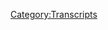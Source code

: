 {{DEFAULTSORT:
    #_TRANSCRIPT_0570:June 24, 2021
}}{{Transcript
    | title         = [[570: June 24, 2021]]
    | caption       = [https://knowledgefight.libsyn.com/570-june-24-2021 Listen to this episode on Libsyn]
    | episodeNumber = [[570: June 24, 2021|570]]
    | length        = 01:50:47
}}

{{MessageBox
    | header     = Warning: Bot Generated Content
    | text       = This transcript was automatically generated by transcription software and likely contains many mistakes and misattributions. Please check the audio for definitive quotes, attribution, and context.
    | image      = N3yvass4myg91.webp
    | imagewidth = 50px
    | id         = warning
}}

{{TranscriptBlock
    | name      = Unknown Speaker
    | timestamp = 00:00:00.000
    | text      = I'm sick of them posing as if they're the good guys, saying we are the bad guys, a knowledge
}}

{{TranscriptBlock
    | name      = Unknown Speaker
    | timestamp = 00:00:23.359
    | text      = fight.
}}

{{TranscriptBlock
    | name      = Unknown Speaker
    | timestamp = 00:00:24.359
    | text      = I'm sick of them posing as if they're the good guys, saying we are the bad guys, a knowledge
}}

{{TranscriptBlock
    | name      = Unknown Speaker
    | timestamp = 00:00:29.359
    | text      = fight.
}}

{{TranscriptBlock
    | name      = Unknown Speaker
    | timestamp = 00:00:30.359
    | text      = I'm sick of them posing as if they're the good guys, saying we are the bad guys, a knowledge
}}

{{TranscriptBlock
    | name      = Unknown Speaker
    | timestamp = 00:00:48.799
    | text      = fight.
}}

{{TranscriptBlock
    | name      = Unknown Speaker
    | timestamp = 00:00:51.039
    | text      = I'm a huge fan. I love your work.
}}

{{TranscriptBlock
    | name      = Unknown Speaker
    | timestamp = 00:00:53.039
    | text      = Knowledge Fight.
}}

{{TranscriptBlock
    | name      = Unknown Speaker
    | timestamp = 00:00:55.039
    | text      = Knowledge Fight dot com.
}}

{{TranscriptBlock
    | name      = Unknown Speaker
    | timestamp = 00:00:57.039
    | text      = I love you.
}}

{{TranscriptBlock
    | name      = Unknown Speaker
    | timestamp = 00:00:59.039
    | text      = Hey everybody! Welcome back to Knowledge Fight.
}}

{{TranscriptBlock
    | name      = Unknown Speaker
    | timestamp = 00:01:01.039
    | text      = I'm Dan. I'm Jordan! We're couple dudes.
}}

{{TranscriptBlock
    | name      = Unknown Speaker
    | timestamp = 00:01:03.039
    | text      = We like to sit around, worship at the altar of Selene and talk a little bit about Alex Emmerich Jones.
}}

{{TranscriptBlock
    | name      = Unknown Speaker
    | timestamp = 00:01:07.040
    | text      = Oh indeed we are. Dan. Jordan.
}}

{{TranscriptBlock
    | name      = Unknown Speaker
    | timestamp = 00:01:09.040
    | text      = Dan! Jordan. Quick question for you. What's up?
}}

{{TranscriptBlock
    | name      = Unknown Speaker
    | timestamp = 00:01:11.040
    | text      = What's your bright spot today? My bright spot today, Jordan, is
}}

{{TranscriptBlock
    | name      = Unknown Speaker
    | timestamp = 00:01:13.040
    | text      = I've gotten back to making these buttons
}}

{{TranscriptBlock
    | name      = Unknown Speaker
    | timestamp = 00:01:15.040
    | text      = for folks. Yes.
}}

{{TranscriptBlock
    | name      = Unknown Speaker
    | timestamp = 00:01:17.040
    | text      = Quite a response of interest.
}}

{{TranscriptBlock
    | name      = Unknown Speaker
    | timestamp = 00:01:19.040
    | text      = Yes. I'm very excited.
}}

{{TranscriptBlock
    | name      = Unknown Speaker
    | timestamp = 00:01:21.040
    | text      = To get these cranked out
}}

{{TranscriptBlock
    | name      = Unknown Speaker
    | timestamp = 00:01:23.040
    | text      = and sent out to people.
}}

{{TranscriptBlock
    | name      = Unknown Speaker
    | timestamp = 00:01:25.040
    | text      = But I've used this also as an
}}

{{TranscriptBlock
    | name      = Unknown Speaker
    | timestamp = 00:01:27.040
    | text      = excuse to
}}

{{TranscriptBlock
    | name      = Unknown Speaker
    | timestamp = 00:01:29.040
    | text      = have some recreational time
}}

{{TranscriptBlock
    | name      = Unknown Speaker
    | timestamp = 00:01:31.040
    | text      = while I'm sitting around making buttons.
}}

{{TranscriptBlock
    | name      = Unknown Speaker
    | timestamp = 00:01:33.040
    | text      = Sure. And I've been watching a bit
}}

{{TranscriptBlock
    | name      = Unknown Speaker
    | timestamp = 00:01:35.040
    | text      = of Survivor.
}}

{{TranscriptBlock
    | name      = Unknown Speaker
    | timestamp = 00:01:37.040
    | text      = Okay.
}}

{{TranscriptBlock
    | name      = Unknown Speaker
    | timestamp = 00:01:39.040
    | text      = New season or old season?
}}

{{TranscriptBlock
    | name      = Unknown Speaker
    | timestamp = 00:01:41.040
    | text      = I'm starting at the beginning.
}}

{{TranscriptBlock
    | name      = Unknown Speaker
    | timestamp = 00:01:43.040
    | text      = When I...
}}

{{TranscriptBlock
    | name      = Unknown Speaker
    | timestamp = 00:01:45.040
    | text      = 500 seltzers.
}}

{{TranscriptBlock
    | name      = Unknown Speaker
    | timestamp = 00:01:47.040
    | text      = It's that again, yes.
}}

{{TranscriptBlock
    | name      = Unknown Speaker
    | timestamp = 00:01:49.040
    | text      = But I'm not putting a time frame on it.
}}

{{TranscriptBlock
    | name      = Unknown Speaker
    | timestamp = 00:01:51.040
    | text      = When I
}}

{{TranscriptBlock
    | name      = Unknown Speaker
    | timestamp = 00:01:53.040
    | text      = ran out of episodes of The Tick, I realized
}}

{{TranscriptBlock
    | name      = Unknown Speaker
    | timestamp = 00:01:55.040
    | text      = well, I've got this Amazon Prime account
}}

{{TranscriptBlock
    | name      = Unknown Speaker
    | timestamp = 00:01:57.040
    | text      = now. Sure.
}}

{{TranscriptBlock
    | name      = Unknown Speaker
    | timestamp = 00:01:59.040
    | text      = I've never had access to whatever is on here.
}}

{{TranscriptBlock
    | name      = Unknown Speaker
    | timestamp = 00:02:01.040
    | text      = What's on here? And so I was like
}}

{{TranscriptBlock
    | name      = Unknown Speaker
    | timestamp = 00:02:03.040
    | text      = I loved season 2 of Survivor
}}

{{TranscriptBlock
    | name      = Unknown Speaker
    | timestamp = 00:02:05.040
    | text      = when I was a kid. Sure.
}}

{{TranscriptBlock
    | name      = Unknown Speaker
    | timestamp = 00:02:07.040
    | text      = And I liked season 1 too, but season 2 stuck out
}}

{{TranscriptBlock
    | name      = Unknown Speaker
    | timestamp = 00:02:09.039
    | text      = in my head as like being really
}}

{{TranscriptBlock
    | name      = Unknown Speaker
    | timestamp = 00:02:11.039
    | text      = great. And then I watched a couple other
}}

{{TranscriptBlock
    | name      = Unknown Speaker
    | timestamp = 00:02:13.039
    | text      = seasons, but I missed a lot.
}}

{{TranscriptBlock
    | name      = Unknown Speaker
    | timestamp = 00:02:15.039
    | text      = I missed a ton.
}}

{{TranscriptBlock
    | name      = Unknown Speaker
    | timestamp = 00:02:17.039
    | text      = And I really am curious where did it
}}

{{TranscriptBlock
    | name      = Unknown Speaker
    | timestamp = 00:02:19.039
    | text      = fall apart. Because I know
}}

{{TranscriptBlock
    | name      = Unknown Speaker
    | timestamp = 00:02:21.039
    | text      = that everything got too
}}

{{TranscriptBlock
    | name      = Unknown Speaker
    | timestamp = 00:02:23.039
    | text      = complicated. Sure.
}}

{{TranscriptBlock
    | name      = Unknown Speaker
    | timestamp = 00:02:25.039
    | text      = It's just a total mess. Yeah.
}}

{{TranscriptBlock
    | name      = Unknown Speaker
    | timestamp = 00:02:27.039
    | text      = But it was good I think.
}}

{{TranscriptBlock
    | name      = Unknown Speaker
    | timestamp = 00:02:29.039
    | text      = And so I started
}}

{{TranscriptBlock
    | name      = Unknown Speaker
    | timestamp = 00:02:31.039
    | text      = rewatching from the beginning.
}}

{{TranscriptBlock
    | name      = Unknown Speaker
    | timestamp = 00:02:33.039
    | text      = And so far I have not gotten to
}}

{{TranscriptBlock
    | name      = Unknown Speaker
    | timestamp = 00:02:35.039
    | text      = where it's terrible. Yeah.
}}

{{TranscriptBlock
    | name      = Unknown Speaker
    | timestamp = 00:02:37.039
    | text      = I'm in season 2.
}}

{{TranscriptBlock
    | name      = Unknown Speaker
    | timestamp = 00:02:39.039
    | text      = And I
}}

{{TranscriptBlock
    | name      = Unknown Speaker
    | timestamp = 00:02:41.039
    | text      = want to talk about it non-stop.
}}

{{TranscriptBlock
    | name      = Unknown Speaker
    | timestamp = 00:02:43.039
    | text      = You've already watched
}}

{{TranscriptBlock
    | name      = Unknown Speaker
    | timestamp = 00:02:45.039
    | text      = season 1? Yeah.
}}

{{TranscriptBlock
    | name      = Unknown Speaker
    | timestamp = 00:02:47.039
    | text      = Oh wow, okay. Well I started a little bit
}}

{{TranscriptBlock
    | name      = Unknown Speaker
    | timestamp = 00:02:49.039
    | text      = before. Gotcha. But I have
}}

{{TranscriptBlock
    | name      = Unknown Speaker
    | timestamp = 00:02:51.039
    | text      = so many thoughts about all of
}}

{{TranscriptBlock
    | name      = Unknown Speaker
    | timestamp = 00:02:53.039
    | text      = this. Like first of all, season 1
}}

{{TranscriptBlock
    | name      = Unknown Speaker
    | timestamp = 00:02:55.039
    | text      = is amazing. Okay. It's
}}

{{TranscriptBlock
    | name      = Unknown Speaker
    | timestamp = 00:02:57.039
    | text      = a very well done show.
}}

{{TranscriptBlock
    | name      = Unknown Speaker
    | timestamp = 00:02:59.039
    | text      = Okay. There's an earnestness to
}}

{{TranscriptBlock
    | name      = Unknown Speaker
    | timestamp = 00:03:01.039
    | text      = it. There's a recognition
}}

{{TranscriptBlock
    | name      = Unknown Speaker
    | timestamp = 00:03:03.039
    | text      = that what they're doing is a little bit goofy.
}}

{{TranscriptBlock
    | name      = Unknown Speaker
    | timestamp = 00:03:05.039
    | text      = Sure. But they mean it. Sure.
}}

{{TranscriptBlock
    | name      = Unknown Speaker
    | timestamp = 00:03:07.039
    | text      = Yeah, yeah. It's sincere.
}}

{{TranscriptBlock
    | name      = Unknown Speaker
    | timestamp = 00:03:09.039
    | text      = Right, right, right. And very nice.
}}

{{TranscriptBlock
    | name      = Unknown Speaker
    | timestamp = 00:03:11.039
    | text      = Season 2 is a little
}}

{{TranscriptBlock
    | name      = Unknown Speaker
    | timestamp = 00:03:13.039
    | text      = bit of a departure.
}}

{{TranscriptBlock
    | name      = Unknown Speaker
    | timestamp = 00:03:15.039
    | text      = There's a
}}

{{TranscriptBlock
    | name      = Unknown Speaker
    | timestamp = 00:03:17.039
    | text      = little bit less of that
}}

{{TranscriptBlock
    | name      = Unknown Speaker
    | timestamp = 00:03:19.039
    | text      = genuine curiosity
}}

{{TranscriptBlock
    | name      = Unknown Speaker
    | timestamp = 00:03:21.039
    | text      = to it. Sure, they're having a sophomore slump.
}}

{{TranscriptBlock
    | name      = Unknown Speaker
    | timestamp = 00:03:23.039
    | text      = Well I think that
}}

{{TranscriptBlock
    | name      = Unknown Speaker
    | timestamp = 00:03:25.039
    | text      = they're too obsessed with Alliances.
}}

{{TranscriptBlock
    | name      = Unknown Speaker
    | timestamp = 00:03:27.039
    | text      = Yee! Like the
}}

{{TranscriptBlock
    | name      = Unknown Speaker
    | timestamp = 00:03:29.039
    | text      = first season really wasn't that
}}

{{TranscriptBlock
    | name      = Unknown Speaker
    | timestamp = 00:03:31.039
    | text      = like everyone being like, ooh who
}}

{{TranscriptBlock
    | name      = Unknown Speaker
    | timestamp = 00:03:33.039
    | text      = am I gonna
}}

{{TranscriptBlock
    | name      = Unknown Speaker
    | timestamp = 00:03:35.039
    | text      = team up with? Yeah.
}}

{{TranscriptBlock
    | name      = Unknown Speaker
    | timestamp = 00:03:37.039
    | text      = And season 2, it's just like, it already
}}

{{TranscriptBlock
    | name      = Unknown Speaker
    | timestamp = 00:03:39.039
    | text      = is jumping into that. I'm gonna
}}

{{TranscriptBlock
    | name      = Unknown Speaker
    | timestamp = 00:03:41.039
    | text      = throw this out. I'm gonna throw out my theory
}}

{{TranscriptBlock
    | name      = Unknown Speaker
    | timestamp = 00:03:43.039
    | text      = on when it really goes south.
}}

{{TranscriptBlock
    | name      = Unknown Speaker
    | timestamp = 00:03:45.039
    | text      = Sure. When people
}}

{{TranscriptBlock
    | name      = Unknown Speaker
    | timestamp = 00:03:47.039
    | text      = get too aware of the meta game.
}}

{{TranscriptBlock
    | name      = Unknown Speaker
    | timestamp = 00:03:49.039
    | text      = But I think that's season 2.
}}

{{TranscriptBlock
    | name      = Unknown Speaker
    | timestamp = 00:03:51.039
    | text      = Already! Already! We're
}}

{{TranscriptBlock
    | name      = Unknown Speaker
    | timestamp = 00:03:53.039
    | text      = too aware of the meta game. I think that there's a lot
}}

{{TranscriptBlock
    | name      = Unknown Speaker
    | timestamp = 00:03:55.039
    | text      = of conversation. I mean it's like a super metrics kind of
}}

{{TranscriptBlock
    | name      = Unknown Speaker
    | timestamp = 00:03:57.039
    | text      = thing later on where everybody's like, we've
}}

{{TranscriptBlock
    | name      = Unknown Speaker
    | timestamp = 00:03:59.039
    | text      = watched all of these seasons, we know how to
}}

{{TranscriptBlock
    | name      = Unknown Speaker
    | timestamp = 00:04:01.039
    | text      = plan for this, I know what move
}}

{{TranscriptBlock
    | name      = Unknown Speaker
    | timestamp = 00:04:03.039
    | text      = is the right move based on what happened in season
}}

{{TranscriptBlock
    | name      = Unknown Speaker
    | timestamp = 00:04:05.039
    | text      = 3 or whatever, you know, like that kind of thing.
}}

{{TranscriptBlock
    | name      = Unknown Speaker
    | timestamp = 00:04:07.039
    | text      = Yeah. I think that that
}}

{{TranscriptBlock
    | name      = Unknown Speaker
    | timestamp = 00:04:09.039
    | text      = is beginning to happen already in season 2.
}}

{{TranscriptBlock
    | name      = Unknown Speaker
    | timestamp = 00:04:11.039
    | text      = Maybe it's not overwhelming, but
}}

{{TranscriptBlock
    | name      = Unknown Speaker
    | timestamp = 00:04:13.039
    | text      = it's very different
}}

{{TranscriptBlock
    | name      = Unknown Speaker
    | timestamp = 00:04:15.039
    | text      = than the kind of conversations they were having in season
}}

{{TranscriptBlock
    | name      = Unknown Speaker
    | timestamp = 00:04:17.040
    | text      = 1. I can say that for sure, which
}}

{{TranscriptBlock
    | name      = Unknown Speaker
    | timestamp = 00:04:19.040
    | text      = I didn't realize. Wow.
}}

{{TranscriptBlock
    | name      = Unknown Speaker
    | timestamp = 00:04:21.040
    | text      = And the other thing too was that
}}

{{TranscriptBlock
    | name      = Unknown Speaker
    | timestamp = 00:04:23.040
    | text      = watching it back, I haven't watched any of these
}}

{{TranscriptBlock
    | name      = Unknown Speaker
    | timestamp = 00:04:25.040
    | text      = that's like, I mean what would it have been?
}}

{{TranscriptBlock
    | name      = Unknown Speaker
    | timestamp = 00:04:27.040
    | text      = This is pre-9-11 stuff.
}}

{{TranscriptBlock
    | name      = Unknown Speaker
    | timestamp = 00:04:29.040
    | text      = Yeah, straight up. I think that
}}

{{TranscriptBlock
    | name      = Unknown Speaker
    | timestamp = 00:04:31.040
    | text      = we're on like season 2000.
}}

{{TranscriptBlock
    | name      = Unknown Speaker
    | timestamp = 00:04:33.040
    | text      = Yeah, we're on like season 30 now or something?
}}

{{TranscriptBlock
    | name      = Unknown Speaker
    | timestamp = 00:04:35.040
    | text      = 40! Get the shit out of here!
}}

{{TranscriptBlock
    | name      = Unknown Speaker
    | timestamp = 00:04:37.040
    | text      = God damn!
}}

{{TranscriptBlock
    | name      = Unknown Speaker
    | timestamp = 00:04:39.040
    | text      = So I was like 16 when
}}

{{TranscriptBlock
    | name      = Unknown Speaker
    | timestamp = 00:04:41.040
    | text      = season 2 was airing. 16
}}

{{TranscriptBlock
    | name      = Unknown Speaker
    | timestamp = 00:04:43.040
    | text      = or 17. And I remember watching
}}

{{TranscriptBlock
    | name      = Unknown Speaker
    | timestamp = 00:04:45.040
    | text      = it and like I had various feelings
}}

{{TranscriptBlock
    | name      = Unknown Speaker
    | timestamp = 00:04:47.040
    | text      = about various cast members.
}}

{{TranscriptBlock
    | name      = Unknown Speaker
    | timestamp = 00:04:49.040
    | text      = And re-watching it, one of the things that really
}}

{{TranscriptBlock
    | name      = Unknown Speaker
    | timestamp = 00:04:51.040
    | text      = stuck out to me, well there's two things.
}}

{{TranscriptBlock
    | name      = Unknown Speaker
    | timestamp = 00:04:53.040
    | text      = Sure. First, Elizabeth.
}}

{{TranscriptBlock
    | name      = Unknown Speaker
    | timestamp = 00:04:55.040
    | text      = I really liked Elizabeth Falarski.
}}

{{TranscriptBlock
    | name      = Unknown Speaker
    | timestamp = 00:04:57.040
    | text      = Okay. She was great.
}}

{{TranscriptBlock
    | name      = Unknown Speaker
    | timestamp = 00:04:59.040
    | text      = And I realized re-watching it that I liked
}}

{{TranscriptBlock
    | name      = Unknown Speaker
    | timestamp = 00:05:01.040
    | text      = her because she reminded me of the girls
}}

{{TranscriptBlock
    | name      = Unknown Speaker
    | timestamp = 00:05:03.040
    | text      = that I had a crush on in church.
}}

{{TranscriptBlock
    | name      = Unknown Speaker
    | timestamp = 00:05:05.040
    | text      = Okay, alright. And she was a really sweet
}}

{{TranscriptBlock
    | name      = Unknown Speaker
    | timestamp = 00:05:07.040
    | text      = kind of girl you'd meet in church.
}}

{{TranscriptBlock
    | name      = Unknown Speaker
    | timestamp = 00:05:09.040
    | text      = Yeah, yeah, yeah. And it only makes sense that she became
}}

{{TranscriptBlock
    | name      = Unknown Speaker
    | timestamp = 00:05:11.040
    | text      = a right-wing pundit. Well, that
}}

{{TranscriptBlock
    | name      = Unknown Speaker
    | timestamp = 00:05:13.040
    | text      = does track. That is how
}}

{{TranscriptBlock
    | name      = Unknown Speaker
    | timestamp = 00:05:15.040
    | text      = it goes. Like yeah, this tracks.
}}

{{TranscriptBlock
    | name      = Unknown Speaker
    | timestamp = 00:05:17.040
    | text      = Yeah. And the other thing that I didn't
}}

{{TranscriptBlock
    | name      = Unknown Speaker
    | timestamp = 00:05:19.040
    | text      = realize, watching back, is that
}}

{{TranscriptBlock
    | name      = Unknown Speaker
    | timestamp = 00:05:21.040
    | text      = there was this guy, Michael, who
}}

{{TranscriptBlock
    | name      = Unknown Speaker
    | timestamp = 00:05:23.040
    | text      = fell into the fire and ended up getting
}}

{{TranscriptBlock
    | name      = Unknown Speaker
    | timestamp = 00:05:25.040
    | text      = evacuated, got airlifted. Yeah, yeah, yeah.
}}

{{TranscriptBlock
    | name      = Unknown Speaker
    | timestamp = 00:05:27.040
    | text      = And when I watched it when I was younger, he seemed
}}

{{TranscriptBlock
    | name      = Unknown Speaker
    | timestamp = 00:05:29.040
    | text      = like such a leader. You know, he seemed
}}

{{TranscriptBlock
    | name      = Unknown Speaker
    | timestamp = 00:05:31.040
    | text      = like somebody who was like, you know,
}}

{{TranscriptBlock
    | name      = Unknown Speaker
    | timestamp = 00:05:33.040
    | text      = he's outdoorsy, and watching it now
}}

{{TranscriptBlock
    | name      = Unknown Speaker
    | timestamp = 00:05:35.040
    | text      = I was like, this guy's a fucking creep.
}}

{{TranscriptBlock
    | name      = Unknown Speaker
    | timestamp = 00:05:37.040
    | text      = This guy's a total
}}

{{TranscriptBlock
    | name      = Unknown Speaker
    | timestamp = 00:05:39.040
    | text      = weirdo. So weird. He sucks.
}}

{{TranscriptBlock
    | name      = Unknown Speaker
    | timestamp = 00:05:41.040
    | text      = So weird how time works. He sucks.
}}

{{TranscriptBlock
    | name      = Unknown Speaker
    | timestamp = 00:05:43.040
    | text      = Yeah, and I had a very negative response
}}

{{TranscriptBlock
    | name      = Unknown Speaker
    | timestamp = 00:05:45.040
    | text      = to him watching it, and
}}

{{TranscriptBlock
    | name      = Unknown Speaker
    | timestamp = 00:05:47.040
    | text      = I was just looking up, where are these people
}}

{{TranscriptBlock
    | name      = Unknown Speaker
    | timestamp = 00:05:49.040
    | text      = now? Turns out he got arrested for
}}

{{TranscriptBlock
    | name      = Unknown Speaker
    | timestamp = 00:05:51.040
    | text      = running a Ponzi scheme, and
}}

{{TranscriptBlock
    | name      = Unknown Speaker
    | timestamp = 00:05:53.040
    | text      = in the process of the investigation they
}}

{{TranscriptBlock
    | name      = Unknown Speaker
    | timestamp = 00:05:55.040
    | text      = found child porn on his computer. Oh, man.
}}

{{TranscriptBlock
    | name      = Unknown Speaker
    | timestamp = 00:05:57.040
    | text      = And so I was like, well. There we go.
}}

{{TranscriptBlock
    | name      = Unknown Speaker
    | timestamp = 00:05:59.040
    | text      = Whoa, boy.
}}

{{TranscriptBlock
    | name      = Unknown Speaker
    | timestamp = 00:06:01.040
    | text      = I've always dreamt of Survivor being
}}

{{TranscriptBlock
    | name      = Unknown Speaker
    | timestamp = 00:06:03.040
    | text      = more like those early years of
}}

{{TranscriptBlock
    | name      = Unknown Speaker
    | timestamp = 00:06:05.040
    | text      = Sasuke, the ninja warrior.
}}

{{TranscriptBlock
    | name      = Unknown Speaker
    | timestamp = 00:06:07.040
    | text      = Just because
}}

{{TranscriptBlock
    | name      = Unknown Speaker
    | timestamp = 00:06:09.040
    | text      = they would make a huge deal of
}}

{{TranscriptBlock
    | name      = Unknown Speaker
    | timestamp = 00:06:11.040
    | text      = this is our 25th season,
}}

{{TranscriptBlock
    | name      = Unknown Speaker
    | timestamp = 00:06:13.040
    | text      = and there's only been one person who made it
}}

{{TranscriptBlock
    | name      = Unknown Speaker
    | timestamp = 00:06:15.040
    | text      = to the top of Mt. Midoriya.
}}

{{TranscriptBlock
    | name      = Unknown Speaker
    | timestamp = 00:06:17.040
    | text      = And it's like, I've always wanted Survivor
}}

{{TranscriptBlock
    | name      = Unknown Speaker
    | timestamp = 00:06:19.040
    | text      = to be that, where it's like, we're on season 40.
}}

{{TranscriptBlock
    | name      = Unknown Speaker
    | timestamp = 00:06:21.040
    | text      = Two people have survived.
}}

{{TranscriptBlock
    | name      = Unknown Speaker
    | timestamp = 00:06:23.040
    | text      = There should be some kind of a prestige.
}}

{{TranscriptBlock
    | name      = Unknown Speaker
    | timestamp = 00:06:25.040
    | text      = There's not a guaranteed winner.
}}

{{TranscriptBlock
    | name      = Unknown Speaker
    | timestamp = 00:06:27.040
    | text      = Exactly. Yeah, yeah, yeah.
}}

{{TranscriptBlock
    | name      = Unknown Speaker
    | timestamp = 00:06:29.040
    | text      = Yeah, I think in order to do that
}}

{{TranscriptBlock
    | name      = Unknown Speaker
    | timestamp = 00:06:31.040
    | text      = you'd have to really risk people's health.
}}

{{TranscriptBlock
    | name      = Unknown Speaker
    | timestamp = 00:06:33.040
    | text      = Yeah, I know. I was going to say, the only
}}

{{TranscriptBlock
    | name      = Unknown Speaker
    | timestamp = 00:06:35.040
    | text      = other solution is like, 28 people
}}

{{TranscriptBlock
    | name      = Unknown Speaker
    | timestamp = 00:06:37.040
    | text      = died this year on Survivor,
}}

{{TranscriptBlock
    | name      = Unknown Speaker
    | timestamp = 00:06:39.040
    | text      = so that might be tough. That was the other thing, too,
}}

{{TranscriptBlock
    | name      = Unknown Speaker
    | timestamp = 00:06:41.040
    | text      = that going back, I was
}}

{{TranscriptBlock
    | name      = Unknown Speaker
    | timestamp = 00:06:43.040
    | text      = taken aback by. In the first
}}

{{TranscriptBlock
    | name      = Unknown Speaker
    | timestamp = 00:06:45.040
    | text      = season, there is not a lot of
}}

{{TranscriptBlock
    | name      = Unknown Speaker
    | timestamp = 00:06:47.040
    | text      = problem with food. They have
}}

{{TranscriptBlock
    | name      = Unknown Speaker
    | timestamp = 00:06:49.040
    | text      = a ton of rice. They're totally
}}

{{TranscriptBlock
    | name      = Unknown Speaker
    | timestamp = 00:06:51.040
    | text      = fine on rice. Richard is out
}}

{{TranscriptBlock
    | name      = Unknown Speaker
    | timestamp = 00:06:53.040
    | text      = there fishing. He's catching all kinds of fish.
}}

{{TranscriptBlock
    | name      = Unknown Speaker
    | timestamp = 00:06:55.040
    | text      = They have rat traps that they've created
}}

{{TranscriptBlock
    | name      = Unknown Speaker
    | timestamp = 00:06:57.040
    | text      = that have just eaten rats. Yeah. And it is
}}

{{TranscriptBlock
    | name      = Unknown Speaker
    | timestamp = 00:06:59.040
    | text      = not a problem. And then in season
}}

{{TranscriptBlock
    | name      = Unknown Speaker
    | timestamp = 00:07:01.040
    | text      = two, it's a bit of a problem,
}}

{{TranscriptBlock
    | name      = Unknown Speaker
    | timestamp = 00:07:03.040
    | text      = but it's only a problem because they mis-
}}

{{TranscriptBlock
    | name      = Unknown Speaker
    | timestamp = 00:07:05.040
    | text      = rationed the rice.
}}

{{TranscriptBlock
    | name      = Unknown Speaker
    | timestamp = 00:07:07.040
    | text      = They would have had rice that would last
}}

{{TranscriptBlock
    | name      = Unknown Speaker
    | timestamp = 00:07:09.040
    | text      = the entire season.
}}

{{TranscriptBlock
    | name      = Unknown Speaker
    | timestamp = 00:07:11.040
    | text      = It's like, I feel like that takes
}}

{{TranscriptBlock
    | name      = Unknown Speaker
    | timestamp = 00:07:13.040
    | text      = away from this being about surviving.
}}

{{TranscriptBlock
    | name      = Unknown Speaker
    | timestamp = 00:07:15.040
    | text      = That's, it's so
}}

{{TranscriptBlock
    | name      = Unknown Speaker
    | timestamp = 00:07:17.040
    | text      = funny just because I remember reading this
}}

{{TranscriptBlock
    | name      = Unknown Speaker
    | timestamp = 00:07:19.040
    | text      = huge, like, oral history of
}}

{{TranscriptBlock
    | name      = Unknown Speaker
    | timestamp = 00:07:21.040
    | text      = Kid Nation or whatever that
}}

{{TranscriptBlock
    | name      = Unknown Speaker
    | timestamp = 00:07:23.040
    | text      = MTV reality show was where they put
}}

{{TranscriptBlock
    | name      = Unknown Speaker
    | timestamp = 00:07:25.040
    | text      = 30, yeah, they put a
}}

{{TranscriptBlock
    | name      = Unknown Speaker
    | timestamp = 00:07:27.040
    | text      = town of kids and they're all, like, 30
}}

{{TranscriptBlock
    | name      = Unknown Speaker
    | timestamp = 00:07:29.040
    | text      = kids and they're all, like, 12 years old. Yeah.
}}

{{TranscriptBlock
    | name      = Unknown Speaker
    | timestamp = 00:07:31.040
    | text      = And the oral history behind it was they built
}}

{{TranscriptBlock
    | name      = Unknown Speaker
    | timestamp = 00:07:33.040
    | text      = a functioning society, and
}}

{{TranscriptBlock
    | name      = Unknown Speaker
    | timestamp = 00:07:35.040
    | text      = the producers were like, we can't,
}}

{{TranscriptBlock
    | name      = Unknown Speaker
    | timestamp = 00:07:37.040
    | text      = we were going for Lord of the Flies, but in real
}}

{{TranscriptBlock
    | name      = Unknown Speaker
    | timestamp = 00:07:39.040
    | text      = life. So they were the ones
}}

{{TranscriptBlock
    | name      = Unknown Speaker
    | timestamp = 00:07:41.040
    | text      = fucking everything up for these kids. Oh,
}}

{{TranscriptBlock
    | name      = Unknown Speaker
    | timestamp = 00:07:43.040
    | text      = sure. And the kids are constantly like,
}}

{{TranscriptBlock
    | name      = Unknown Speaker
    | timestamp = 00:07:45.040
    | text      = we've got garbage pickup. Why are
}}

{{TranscriptBlock
    | name      = Unknown Speaker
    | timestamp = 00:07:47.040
    | text      = you guys throwing garbage around?
}}

{{TranscriptBlock
    | name      = Unknown Speaker
    | timestamp = 00:07:49.040
    | text      = We have a system, you know?
}}

{{TranscriptBlock
    | name      = Unknown Speaker
    | timestamp = 00:07:51.040
    | text      = And, yeah, it's so funny to me
}}

{{TranscriptBlock
    | name      = Unknown Speaker
    | timestamp = 00:07:53.040
    | text      = that they can build, like, a, we're
}}

{{TranscriptBlock
    | name      = Unknown Speaker
    | timestamp = 00:07:55.040
    | text      = rationing appropriately, and then
}}

{{TranscriptBlock
    | name      = Unknown Speaker
    | timestamp = 00:07:57.040
    | text      = adults do it on a reality show
}}

{{TranscriptBlock
    | name      = Unknown Speaker
    | timestamp = 00:07:59.040
    | text      = and they're like, I want all the food!
}}

{{TranscriptBlock
    | name      = Unknown Speaker
    | timestamp = 00:08:01.040
    | text      = Yeah, there was also, like, real fingerprints
}}

{{TranscriptBlock
    | name      = Unknown Speaker
    | timestamp = 00:08:03.040
    | text      = of weird
}}

{{TranscriptBlock
    | name      = Unknown Speaker
    | timestamp = 00:08:05.040
    | text      = manipulation that I didn't
}}

{{TranscriptBlock
    | name      = Unknown Speaker
    | timestamp = 00:08:07.040
    | text      = recognize watching it initially.
}}

{{TranscriptBlock
    | name      = Unknown Speaker
    | timestamp = 00:08:09.040
    | text      = Like, there's, like, levels
}}

{{TranscriptBlock
    | name      = Unknown Speaker
    | timestamp = 00:08:11.040
    | text      = of awareness of what's going on
}}

{{TranscriptBlock
    | name      = Unknown Speaker
    | timestamp = 00:08:13.040
    | text      = at the other camp that, like, people shouldn't
}}

{{TranscriptBlock
    | name      = Unknown Speaker
    | timestamp = 00:08:15.040
    | text      = have. Oh, yeah. And so it's like, someone,
}}

{{TranscriptBlock
    | name      = Unknown Speaker
    | timestamp = 00:08:17.040
    | text      = producers are talking to these people. Yeah, yeah, yeah.
}}

{{TranscriptBlock
    | name      = Unknown Speaker
    | timestamp = 00:08:19.040
    | text      = It was a little bit like,
}}

{{TranscriptBlock
    | name      = Unknown Speaker
    | timestamp = 00:08:21.040
    | text      = alright, I see through a little bit of this.
}}

{{TranscriptBlock
    | name      = Unknown Speaker
    | timestamp = 00:08:23.040
    | text      = Yeah. But anyway, it's fun, and
}}

{{TranscriptBlock
    | name      = Unknown Speaker
    | timestamp = 00:08:25.040
    | text      = I'm excited to see where it really falls
}}

{{TranscriptBlock
    | name      = Unknown Speaker
    | timestamp = 00:08:27.040
    | text      = apart, because it's still entertaining. Yeah.
}}

{{TranscriptBlock
    | name      = Unknown Speaker
    | timestamp = 00:08:29.040
    | text      = At this point. I'm guessing by, like,
}}

{{TranscriptBlock
    | name      = Unknown Speaker
    | timestamp = 00:08:31.040
    | text      = season seven or something, it's gonna be
}}

{{TranscriptBlock
    | name      = Unknown Speaker
    | timestamp = 00:08:33.039
    | text      = a disaster. My aunt,
}}

{{TranscriptBlock
    | name      = Unknown Speaker
    | timestamp = 00:08:35.039
    | text      = before she died, watched every season
}}

{{TranscriptBlock
    | name      = Unknown Speaker
    | timestamp = 00:08:37.039
    | text      = of Survivor. She loved
}}

{{TranscriptBlock
    | name      = Unknown Speaker
    | timestamp = 00:08:39.039
    | text      = it so much. She watched Survivor
}}

{{TranscriptBlock
    | name      = Unknown Speaker
    | timestamp = 00:08:41.039
    | text      = and Big Brother. Those were the two for her.
}}

{{TranscriptBlock
    | name      = Unknown Speaker
    | timestamp = 00:08:43.039
    | text      = And I just remember watching,
}}

{{TranscriptBlock
    | name      = Unknown Speaker
    | timestamp = 00:08:45.039
    | text      = like, I think it was, like, season
}}

{{TranscriptBlock
    | name      = Unknown Speaker
    | timestamp = 00:08:47.039
    | text      = 23 with her, and just
}}

{{TranscriptBlock
    | name      = Unknown Speaker
    | timestamp = 00:08:49.039
    | text      = going, like, how do you
}}

{{TranscriptBlock
    | name      = Unknown Speaker
    | timestamp = 00:08:51.039
    | text      = not want these people shot
}}

{{TranscriptBlock
    | name      = Unknown Speaker
    | timestamp = 00:08:53.039
    | text      = into the surface of the sun? And she was like, that's why
}}

{{TranscriptBlock
    | name      = Unknown Speaker
    | timestamp = 00:08:55.039
    | text      = I watch. That's why you watch. That's part
}}

{{TranscriptBlock
    | name      = Unknown Speaker
    | timestamp = 00:08:57.039
    | text      = of why you watch. Yeah. And then you also pull
}}

{{TranscriptBlock
    | name      = Unknown Speaker
    | timestamp = 00:08:59.039
    | text      = for some people. That's another thing. Look,
}}

{{TranscriptBlock
    | name      = Unknown Speaker
    | timestamp = 00:09:01.039
    | text      = we've talked about this too much already, but the last
}}

{{TranscriptBlock
    | name      = Unknown Speaker
    | timestamp = 00:09:03.039
    | text      = point I want to make is that
}}

{{TranscriptBlock
    | name      = Unknown Speaker
    | timestamp = 00:09:05.039
    | text      = the experience that I had
}}

{{TranscriptBlock
    | name      = Unknown Speaker
    | timestamp = 00:09:07.039
    | text      = watching season one is that I liked
}}

{{TranscriptBlock
    | name      = Unknown Speaker
    | timestamp = 00:09:09.039
    | text      = both of the tribes, and in
}}

{{TranscriptBlock
    | name      = Unknown Speaker
    | timestamp = 00:09:11.039
    | text      = watching season two, I was like, I don't like
}}

{{TranscriptBlock
    | name      = Unknown Speaker
    | timestamp = 00:09:13.039
    | text      = either of these tribes.
}}

{{TranscriptBlock
    | name      = Unknown Speaker
    | timestamp = 00:09:15.039
    | text      = I don't like any of this.
}}

{{TranscriptBlock
    | name      = Unknown Speaker
    | timestamp = 00:09:17.039
    | text      = Which is weird. That's fair. It's not, definitely
}}

{{TranscriptBlock
    | name      = Unknown Speaker
    | timestamp = 00:09:19.039
    | text      = not how I experienced it as a youth.
}}

{{TranscriptBlock
    | name      = Unknown Speaker
    | timestamp = 00:09:21.039
    | text      = Anyway, we'll talk
}}

{{TranscriptBlock
    | name      = Unknown Speaker
    | timestamp = 00:09:23.039
    | text      = more about this as it goes along.
}}

{{TranscriptBlock
    | name      = Unknown Speaker
    | timestamp = 00:09:25.039
    | text      = I'm sure. But Jordan,
}}

{{TranscriptBlock
    | name      = Unknown Speaker
    | timestamp = 00:09:27.039
    | text      = what's your Bright Spot? My Bright Spot
}}

{{TranscriptBlock
    | name      = Unknown Speaker
    | timestamp = 00:09:29.039
    | text      = is Tyler the Creator's new album.
}}

{{TranscriptBlock
    | name      = Unknown Speaker
    | timestamp = 00:09:31.039
    | text      = Oh, fun. Released, I think it was
}}

{{TranscriptBlock
    | name      = Unknown Speaker
    | timestamp = 00:09:33.039
    | text      = Friday. Fantastic.
}}

{{TranscriptBlock
    | name      = Unknown Speaker
    | timestamp = 00:09:35.039
    | text      = Absolutely fantastic. His last
}}

{{TranscriptBlock
    | name      = Unknown Speaker
    | timestamp = 00:09:37.039
    | text      = album, Scum Fuck
}}

{{TranscriptBlock
    | name      = Unknown Speaker
    | timestamp = 00:09:39.039
    | text      = Flower Boy, I think,
}}

{{TranscriptBlock
    | name      = Unknown Speaker
    | timestamp = 00:09:41.039
    | text      = was more of an R&B
}}

{{TranscriptBlock
    | name      = Unknown Speaker
    | timestamp = 00:09:43.039
    | text      = album, almost like a Frank Ocean
}}

{{TranscriptBlock
    | name      = Unknown Speaker
    | timestamp = 00:09:45.039
    | text      = album, and this one he gets right back to
}}

{{TranscriptBlock
    | name      = Unknown Speaker
    | timestamp = 00:09:47.039
    | text      = just doing straight up hip-hop
}}

{{TranscriptBlock
    | name      = Unknown Speaker
    | timestamp = 00:09:49.039
    | text      = and rapping, and he's so good.
}}

{{TranscriptBlock
    | name      = Unknown Speaker
    | timestamp = 00:09:51.039
    | text      = He's so talented. Sure. It's amazing.
}}

{{TranscriptBlock
    | name      = Unknown Speaker
    | timestamp = 00:09:53.039
    | text      = Especially his career arc.
}}

{{TranscriptBlock
    | name      = Unknown Speaker
    | timestamp = 00:09:55.039
    | text      = Can you imagine being like 14
}}

{{TranscriptBlock
    | name      = Unknown Speaker
    | timestamp = 00:09:57.039
    | text      = years old and then
}}

{{TranscriptBlock
    | name      = Unknown Speaker
    | timestamp = 00:09:59.039
    | text      = becoming what he becomes? Yeah, it's pretty weird.
}}

{{TranscriptBlock
    | name      = Unknown Speaker
    | timestamp = 00:10:01.039
    | text      = It's wild. Yeah. It's wild!
}}

{{TranscriptBlock
    | name      = Unknown Speaker
    | timestamp = 00:10:03.039
    | text      = Look forward to an oral history
}}

{{TranscriptBlock
    | name      = Unknown Speaker
    | timestamp = 00:10:05.039
    | text      = of that one day. Yeah, that'll be great.
}}

{{TranscriptBlock
    | name      = Unknown Speaker
    | timestamp = 00:10:07.039
    | text      = I'm sorry
}}

{{TranscriptBlock
    | name      = Unknown Speaker
    | timestamp = 00:10:09.039
    | text      = to not spend 10 minutes on your
}}

{{TranscriptBlock
    | name      = Unknown Speaker
    | timestamp = 00:10:11.039
    | text      = Bright Spot. It's fine. It's just a good album.
}}

{{TranscriptBlock
    | name      = Unknown Speaker
    | timestamp = 00:10:13.039
    | text      = Yeah, it's just good, whereas
}}

{{TranscriptBlock
    | name      = Unknown Speaker
    | timestamp = 00:10:15.039
    | text      = I have complex thoughts about it.
}}

{{TranscriptBlock
    | name      = Unknown Speaker
    | timestamp = 00:10:17.039
    | text      = I mean, I could have complex thoughts,
}}

{{TranscriptBlock
    | name      = Unknown Speaker
    | timestamp = 00:10:19.039
    | text      = but they might be very boring. They could be.
}}

{{TranscriptBlock
    | name      = Unknown Speaker
    | timestamp = 00:10:21.039
    | text      = Something that will not be boring, Jordan,
}}

{{TranscriptBlock
    | name      = Unknown Speaker
    | timestamp = 00:10:23.039
    | text      = is our episode today. We're
}}

{{TranscriptBlock
    | name      = Unknown Speaker
    | timestamp = 00:10:25.039
    | text      = going to be talking about June 24th, 2021.
}}

{{TranscriptBlock
    | name      = Unknown Speaker
    | timestamp = 00:10:27.039
    | text      = Blackjack. Oh shit!
}}

{{TranscriptBlock
    | name      = Unknown Speaker
    | timestamp = 00:10:29.039
    | text      = We're doing a present-day episode?
}}

{{TranscriptBlock
    | name      = Unknown Speaker
    | timestamp = 00:10:31.039
    | text      = I thought we were going into the past.
}}

{{TranscriptBlock
    | name      = Unknown Speaker
    | timestamp = 00:10:33.039
    | text      = I wasn't even prepared for it. We are doing a present-day
}}

{{TranscriptBlock
    | name      = Unknown Speaker
    | timestamp = 00:10:35.039
    | text      = episode because I wanted to give Alex a chance
}}

{{TranscriptBlock
    | name      = Unknown Speaker
    | timestamp = 00:10:37.039
    | text      = to have a more
}}

{{TranscriptBlock
    | name      = Unknown Speaker
    | timestamp = 00:10:39.039
    | text      = developed conspiracy theory about
}}

{{TranscriptBlock
    | name      = Unknown Speaker
    | timestamp = 00:10:41.039
    | text      = John McAfee's death. Yes. Yeah, yeah, yeah.
}}

{{TranscriptBlock
    | name      = Unknown Speaker
    | timestamp = 00:10:43.039
    | text      = On our last episode, we talked about his
}}

{{TranscriptBlock
    | name      = Unknown Speaker
    | timestamp = 00:10:45.039
    | text      = special report, his emergency
}}

{{TranscriptBlock
    | name      = Unknown Speaker
    | timestamp = 00:10:47.039
    | text      = broadcast. Shitty.
}}

{{TranscriptBlock
    | name      = Unknown Speaker
    | timestamp = 00:10:49.039
    | text      = It was not compelling, but
}}

{{TranscriptBlock
    | name      = Unknown Speaker
    | timestamp = 00:10:51.039
    | text      = you know, let's give him a shot.
}}

{{TranscriptBlock
    | name      = Unknown Speaker
    | timestamp = 00:10:53.039
    | text      = Step up your game. Let's see what's going on on the 24th
}}

{{TranscriptBlock
    | name      = Unknown Speaker
    | timestamp = 00:10:55.039
    | text      = on Thursday. And so we'll get
}}

{{TranscriptBlock
    | name      = Unknown Speaker
    | timestamp = 00:10:57.039
    | text      = down to business on that, but before we do, let's take a little
}}

{{TranscriptBlock
    | name      = Unknown Speaker
    | timestamp = 00:10:59.039
    | text      = moment to say hello to some new wonks.
}}

{{TranscriptBlock
    | name      = Unknown Speaker
    | timestamp = 00:11:01.039
    | text      = That's a great idea. So first, Rob Thor.
}}

{{TranscriptBlock
    | name      = Unknown Speaker
    | timestamp = 00:11:03.039
    | text      = Thank you so much. You are now a policy wonk.
}}

{{TranscriptBlock
    | name      = Unknown Speaker
    | timestamp = 00:11:05.039
    | text      = I'm a policy wonk. Thanks, Rob!
}}

{{TranscriptBlock
    | name      = Unknown Speaker
    | timestamp = 00:11:07.039
    | text      = Dangerboat is my spirit animal. Thank you so much.
}}

{{TranscriptBlock
    | name      = Unknown Speaker
    | timestamp = 00:11:09.039
    | text      = You are now policy wonk. I'm a policy wonk.
}}

{{TranscriptBlock
    | name      = Unknown Speaker
    | timestamp = 00:11:11.039
    | text      = Thank you very much, Dangerboat is my favorite animal
}}

{{TranscriptBlock
    | name      = Unknown Speaker
    | timestamp = 00:11:13.039
    | text      = Thank you. Next, PorchWord, thank you so much.
}}

{{TranscriptBlock
    | name      = Unknown Speaker
    | timestamp = 00:11:15.039
    | text      = You are now a policy wonk. I'm a policy wonk.
}}

{{TranscriptBlock
    | name      = Unknown Speaker
    | timestamp = 00:11:17.039
    | text      = Thanks, Porch Mong. Thank you.
}}

{{TranscriptBlock
    | name      = Unknown Speaker
    | timestamp = 00:11:19.039
    | text      = And Janabanana, thank you so much. You are now a policy wonk.
}}

{{TranscriptBlock
    | name      = Unknown Speaker
    | timestamp = 00:11:21.039
    | text      = I'm a policy wonk. Thank you, Jana.
}}

{{TranscriptBlock
    | name      = Unknown Speaker
    | timestamp = 00:11:23.039
    | text      = I like a good Jana Banana. Sure.
}}

{{TranscriptBlock
    | name      = Unknown Speaker
    | timestamp = 00:11:25.039
    | text      = And finally, all podcasters are millionaires.
}}

{{TranscriptBlock
    | name      = Unknown Speaker
    | timestamp = 00:11:27.039
    | text      = Thank you so much. You are now a policy wonk.
}}

{{TranscriptBlock
    | name      = Unknown Speaker
    | timestamp = 00:11:29.039
    | text      = I'm a policy wonk.
}}

{{TranscriptBlock
    | name      = Unknown Speaker
    | timestamp = 00:11:31.039
    | text      = Yep.
}}

{{TranscriptBlock
    | name      = Unknown Speaker
    | timestamp = 00:11:33.039
    | text      = Yep. Basically, forty-niners out here.
}}

{{TranscriptBlock
    | name      = Unknown Speaker
    | timestamp = 00:11:35.039
    | text      = Sounds right.
}}

{{TranscriptBlock
    | name      = Unknown Speaker
    | timestamp = 00:11:35.879
    | text      = There's gold in them there pods.
}}

{{TranscriptBlock
    | name      = Unknown Speaker
    | timestamp = 00:11:38.519
    | text      = You can't even start a podcast
}}

{{TranscriptBlock
    | name      = Unknown Speaker
    | timestamp = 00:11:39.879
    | text      = without getting a million dollars.
}}

{{TranscriptBlock
    | name      = Unknown Speaker
    | timestamp = 00:11:41.159
    | text      = No.
}}

{{TranscriptBlock
    | name      = Unknown Speaker
    | timestamp = 00:11:42.000
    | text      = They just throw it at you.
}}

{{TranscriptBlock
    | name      = Unknown Speaker
    | timestamp = 00:11:42.840
    | text      = Whoa, you want to start a podcast?
}}

{{TranscriptBlock
    | name      = Unknown Speaker
    | timestamp = 00:11:44.360
    | text      = You gotta be a millionaire.
}}

{{TranscriptBlock
    | name      = Unknown Speaker
    | timestamp = 00:11:45.559
    | text      = Yep.
}}

{{TranscriptBlock
    | name      = Unknown Speaker
    | timestamp = 00:11:47.399
    | text      = So Jordan also, you know,
}}

{{TranscriptBlock
    | name      = Unknown Speaker
    | timestamp = 00:11:49.860
    | text      = gotta get heavy before we get to the episode.
}}

{{TranscriptBlock
    | name      = Unknown Speaker
    | timestamp = 00:11:51.960
    | text      = Sure, life is death.
}}

{{TranscriptBlock
    | name      = Unknown Speaker
    | timestamp = 00:11:53.279
    | text      = Giving someone life is giving someone death.
}}

{{TranscriptBlock
    | name      = Unknown Speaker
    | timestamp = 00:11:58.379
    | text      = You could say that
}}

{{TranscriptBlock
    | name      = Unknown Speaker
    | timestamp = 00:12:02.559
    | text      = life is death.
}}

{{TranscriptBlock
    | name      = Unknown Speaker
    | timestamp = 00:12:03.679
    | text      = Yes, you can.
}}

{{TranscriptBlock
    | name      = Unknown Speaker
    | timestamp = 00:12:05.000
    | text      = And what's fun about that clip
}}

{{TranscriptBlock
    | name      = Unknown Speaker
    | timestamp = 00:12:06.639
    | text      = is honestly, every time you play it,
}}

{{TranscriptBlock
    | name      = Unknown Speaker
    | timestamp = 00:12:08.159
    | text      = I could see it being on a modern day episode.
}}

{{TranscriptBlock
    | name      = Unknown Speaker
    | timestamp = 00:12:10.840
    | text      = Like he just says that exact same thing
}}

{{TranscriptBlock
    | name      = Unknown Speaker
    | timestamp = 00:12:12.559
    | text      = every new episode we do.
}}

{{TranscriptBlock
    | name      = Unknown Speaker
    | timestamp = 00:12:14.120
    | text      = June 24th, 2021.
}}

{{TranscriptBlock
    | name      = Unknown Speaker
    | timestamp = 00:12:15.759
    | text      = All right, here's an out of context drop.
}}

{{TranscriptBlock
    | name      = Unknown Speaker
    | timestamp = 00:12:17.519
    | text      = He hasn't said it as much,
}}

{{TranscriptBlock
    | name      = Unknown Speaker
    | timestamp = 00:12:20.539
    | text      = but there was a little stretch like a week or two ago
}}

{{TranscriptBlock
    | name      = Unknown Speaker
    | timestamp = 00:12:23.000
    | text      = where he was articulating that thought quite a bit.
}}

{{TranscriptBlock
    | name      = Unknown Speaker
    | timestamp = 00:12:26.279
    | text      = Nonstop.
}}

{{TranscriptBlock
    | name      = Unknown Speaker
    | timestamp = 00:12:27.320
    | text      = So Cade has got a golden birthday coming up.
}}

{{TranscriptBlock
    | name      = Unknown Speaker
    | timestamp = 00:12:32.679
    | text      = Golden birthday, you know,
}}

{{TranscriptBlock
    | name      = Unknown Speaker
    | timestamp = 00:12:33.519
    | text      = that's when you turn the age.
}}

{{TranscriptBlock
    | name      = Unknown Speaker
    | timestamp = 00:12:35.080
    | text      = The number of the day.
}}

{{TranscriptBlock
    | name      = Unknown Speaker
    | timestamp = 00:12:36.039
    | text      = Yeah, yeah, yeah.
}}

{{TranscriptBlock
    | name      = Unknown Speaker
    | timestamp = 00:12:37.440
    | text      = And Renee Lynn reached out and wanted us to wish.
}}

{{TranscriptBlock
    | name      = Unknown Speaker
    | timestamp = 00:12:40.960
    | text      = Cade, happy golden birthday.
}}

{{TranscriptBlock
    | name      = Unknown Speaker
    | timestamp = 00:12:43.159
    | text      = On my golden birthday, I was 24
}}

{{TranscriptBlock
    | name      = Unknown Speaker
    | timestamp = 00:12:46.519
    | text      = and that's when I started doing standup
}}

{{TranscriptBlock
    | name      = Unknown Speaker
    | timestamp = 00:12:48.039
    | text      = and that was a mistake.
}}

{{TranscriptBlock
    | name      = Unknown Speaker
    | timestamp = 00:12:49.360
    | text      = Hopefully Cade, actually it's not a mistake,
}}

{{TranscriptBlock
    | name      = Unknown Speaker
    | timestamp = 00:12:51.399
    | text      = it's led me where I am today.
}}

{{TranscriptBlock
    | name      = Unknown Speaker
    | timestamp = 00:12:52.519
    | text      = But that's fair.
}}

{{TranscriptBlock
    | name      = Unknown Speaker
    | timestamp = 00:12:53.960
    | text      = Anyway, I hope you have a good one, Cade.
}}

{{TranscriptBlock
    | name      = Unknown Speaker
    | timestamp = 00:12:55.440
    | text      = My golden birthday was eight
}}

{{TranscriptBlock
    | name      = Unknown Speaker
    | timestamp = 00:12:56.720
    | text      = and it started me doing standup.
}}

{{TranscriptBlock
    | name      = Unknown Speaker
    | timestamp = 00:12:58.519
    | text      = Yeah, Andy. Ryan H. AKA Rick's
}}

{{TranscriptBlock
    | name      = Unknown Speaker
    | timestamp = 00:13:02.559
    | text      = got a birthday coming up.
}}

{{TranscriptBlock
    | name      = Unknown Speaker
    | timestamp = 00:13:03.399
    | text      = Ashley wanted us to wish a old Ricky boy.
}}

{{TranscriptBlock
    | name      = Unknown Speaker
    | timestamp = 00:13:06.639
    | text      = Oh, happy birthday, Rick.
}}

{{TranscriptBlock
    | name      = Unknown Speaker
    | timestamp = 00:13:07.879
    | text      = So happy birthday.
}}

{{TranscriptBlock
    | name      = Unknown Speaker
    | timestamp = 00:13:08.759
    | text      = Also is a sandwich.
}}

{{TranscriptBlock
    | name      = Unknown Speaker
    | timestamp = 00:13:10.240
    | text      = Rick!
}}

{{TranscriptBlock
    | name      = Unknown Speaker
    | timestamp = 00:13:11.159
    | text      = Yeah, sorry.
}}

{{TranscriptBlock
    | name      = Unknown Speaker
    | timestamp = 00:13:12.000
    | text      = Is a sandwich.
}}

{{TranscriptBlock
    | name      = Unknown Speaker
    | timestamp = 00:13:12.820
    | text      = Is a sandwich.
}}

{{TranscriptBlock
    | name      = Unknown Speaker
    | timestamp = 00:13:13.659
    | text      = Yeah, also has a birthday.
}}

{{TranscriptBlock
    | name      = Unknown Speaker
    | timestamp = 00:13:14.759
    | text      = All right.
}}

{{TranscriptBlock
    | name      = Unknown Speaker
    | timestamp = 00:13:15.600
    | text      = Happy birthday is a sandwich.
}}

{{TranscriptBlock
    | name      = Unknown Speaker
    | timestamp = 00:13:16.440
    | text      = Is a sandwich, happy birthday.
}}

{{TranscriptBlock
    | name      = Unknown Speaker
    | timestamp = 00:13:17.559
    | text      = Andrew in Kansas.
}}

{{TranscriptBlock
    | name      = Unknown Speaker
    | timestamp = 00:13:18.960
    | text      = Now this is, this is.
}}

{{TranscriptBlock
    | name      = Unknown Speaker
    | timestamp = 00:13:20.360
    | text      = Not Andy.
}}

{{TranscriptBlock
    | name      = Unknown Speaker
    | timestamp = 00:13:21.200
    | text      = No, Andrew.
}}

{{TranscriptBlock
    | name      = Unknown Speaker
    | timestamp = 00:13:22.039
    | text      = Okay.
}}

{{TranscriptBlock
    | name      = Unknown Speaker
    | timestamp = 00:13:22.860
    | text      = This is important.
}}

{{TranscriptBlock
    | name      = Unknown Speaker
    | timestamp = 00:13:23.700
    | text      = Birthday and a wedding coming up.
}}

{{TranscriptBlock
    | name      = Unknown Speaker
    | timestamp = 00:13:26.159
    | text      = And there's a very important request.
}}

{{TranscriptBlock
    | name      = Unknown Speaker
    | timestamp = 00:13:28.639
    | text      = And this was not guaranteed.
}}

{{TranscriptBlock
    | name      = Unknown Speaker
    | timestamp = 00:13:31.200
    | text      = But I checked in on it
}}

{{TranscriptBlock
    | name      = Unknown Speaker
    | timestamp = 00:13:32.919
    | text      = and Celine does give her blessing to the union.
}}

{{TranscriptBlock
    | name      = Unknown Speaker
    | timestamp = 00:13:35.399
    | text      = Oh, that's nice.
}}

{{TranscriptBlock
    | name      = Unknown Speaker
    | timestamp = 00:13:36.240
    | text      = So yes, there was a chance that Celine would be like, nah.
}}

{{TranscriptBlock
    | name      = Unknown Speaker
    | timestamp = 00:13:39.720
    | text      = Do you know what Hallmark says is a good wedding gift?
}}

{{TranscriptBlock
    | name      = Unknown Speaker
    | timestamp = 00:13:41.679
    | text      = What's that?
}}

{{TranscriptBlock
    | name      = Unknown Speaker
    | timestamp = 00:13:42.500
    | text      = Office furniture.
}}

{{TranscriptBlock
    | name      = Unknown Speaker
    | timestamp = 00:13:43.340
    | text      = No, that's, you have to be together 40 years.
}}

{{TranscriptBlock
    | name      = Unknown Speaker
    | timestamp = 00:13:46.039
    | text      = Also Ren and Joe, they have a newborn named Winry.
}}

{{TranscriptBlock
    | name      = Unknown Speaker
    | timestamp = 00:13:50.840
    | text      = And we'd like to.
}}

{{TranscriptBlock
    | name      = Unknown Speaker
    | timestamp = 00:13:51.720
    | text      = I like a good Winry.
}}

{{TranscriptBlock
    | name      = Unknown Speaker
    | timestamp = 00:13:52.559
    | text      = I'd like to congratulate.
}}

{{TranscriptBlock
    | name      = Unknown Speaker
    | timestamp = 00:13:53.960
    | text      = Is that a full metal alchemist?
}}

{{TranscriptBlock
    | name      = Unknown Speaker
    | timestamp = 00:13:55.360
    | text      = I think that's a full metal alchemist reference right there.
}}

{{TranscriptBlock
    | name      = Unknown Speaker
    | timestamp = 00:13:57.759
    | text      = I wouldn't know if it was.
}}

{{TranscriptBlock
    | name      = Unknown Speaker
    | timestamp = 00:13:59.000
    | text      = Ah, that's fair.
}}

{{TranscriptBlock
    | name      = Unknown Speaker
    | timestamp = 00:14:00.059
    | text      = But Kev wanted to wish this new baby
}}

{{TranscriptBlock
    | name      = Unknown Speaker
    | timestamp = 00:14:04.360
    | text      = a welcome into the world.
}}

{{TranscriptBlock
    | name      = Unknown Speaker
    | timestamp = 00:14:05.759
    | text      = Welcome to the world, Winry.
}}

{{TranscriptBlock
    | name      = Unknown Speaker
    | timestamp = 00:14:06.960
    | text      = And a congratulation to Ren and Joe.
}}

{{TranscriptBlock
    | name      = Unknown Speaker
    | timestamp = 00:14:09.440
    | text      = Although unfortunately to give life is to give death.
}}

{{TranscriptBlock
    | name      = Unknown Speaker
    | timestamp = 00:14:11.720
    | text      = Is to give death.
}}

{{TranscriptBlock
    | name      = Unknown Speaker
    | timestamp = 00:14:12.559
    | text      = So good luck, Winry.
}}

{{TranscriptBlock
    | name      = Unknown Speaker
    | timestamp = 00:14:15.919
    | text      = So let's get into today's episode, Jordan.
}}

{{TranscriptBlock
    | name      = Unknown Speaker
    | timestamp = 00:14:17.899
    | text      = Yes.
}}

{{TranscriptBlock
    | name      = Unknown Speaker
    | timestamp = 00:14:18.899
    | text      = Today we have an out of context drop.
}}

{{TranscriptBlock
    | name      = Unknown Speaker
    | timestamp = 00:14:22.320
    | text      = Imagine if I came on the show and was like.
}}

{{TranscriptBlock
    | name      = Unknown Speaker
    | timestamp = 00:14:23.799
    | text      = Mmm, mmm, mmm.
}}

{{TranscriptBlock
    | name      = Unknown Speaker
    | timestamp = 00:14:27.639
    | text      = I don't have to imagine that.
}}

{{TranscriptBlock
    | name      = Unknown Speaker
    | timestamp = 00:14:28.679
    | text      = I really don't.
}}

{{TranscriptBlock
    | name      = Unknown Speaker
    | timestamp = 00:14:29.480
    | text      = That's kind of regular.
}}

{{TranscriptBlock
    | name      = Unknown Speaker
    | timestamp = 00:14:30.399
    | text      = It does that a bit.
}}

{{TranscriptBlock
    | name      = Unknown Speaker
    | timestamp = 00:14:31.200
    | text      = Quite a bit.
}}

{{TranscriptBlock
    | name      = Unknown Speaker
    | timestamp = 00:14:32.120
    | text      = That's a nonstop thing, I would almost argue.
}}

{{TranscriptBlock
    | name      = Unknown Speaker
    | timestamp = 00:14:34.159
    | text      = Pretty de rigueur.
}}

{{TranscriptBlock
    | name      = Unknown Speaker
    | timestamp = 00:14:36.279
    | text      = So Alex starts the show.
}}

{{TranscriptBlock
    | name      = Unknown Speaker
    | timestamp = 00:14:37.799
    | text      = And thankfully, like sometimes you jump in
}}

{{TranscriptBlock
    | name      = Unknown Speaker
    | timestamp = 00:14:40.919
    | text      = and you're thinking like, is he going to talk about the thing
}}

{{TranscriptBlock
    | name      = Unknown Speaker
    | timestamp = 00:14:43.360
    | text      = that I'm interested in?
}}

{{TranscriptBlock
    | name      = Unknown Speaker
    | timestamp = 00:14:44.159
    | text      = Sure.
}}

{{TranscriptBlock
    | name      = Unknown Speaker
    | timestamp = 00:14:44.960
    | text      = Namely, McAfee.
}}

{{TranscriptBlock
    | name      = Unknown Speaker
    | timestamp = 00:14:46.279
    | text      = Right.
}}

{{TranscriptBlock
    | name      = Unknown Speaker
    | timestamp = 00:14:47.080
    | text      = And sometimes he doesn't.
}}

{{TranscriptBlock
    | name      = Unknown Speaker
    | timestamp = 00:14:48.759
    | text      = In this case, thankfully he does.
}}

{{TranscriptBlock
    | name      = Unknown Speaker
    | timestamp = 00:14:51.120
    | text      = Well, we've got the red emergency radar scan
}}

{{TranscriptBlock
    | name      = Unknown Speaker
    | timestamp = 00:14:57.360
    | text      = background up.
}}

{{TranscriptBlock
    | name      = Unknown Speaker
    | timestamp = 00:14:58.600
    | text      = And that means one thing.
}}

{{TranscriptBlock
    | name      = Unknown Speaker
    | timestamp = 00:15:00.440
    | text      = Patriots are being assassinated.
}}

{{TranscriptBlock
    | name      = Unknown Speaker
    | timestamp = 00:15:03.039
    | text      = It was just 10 days ago or so that we talked about the very
}}

{{TranscriptBlock
    | name      = Unknown Speaker
    | timestamp = 00:15:07.519
    | text      = famous Emmy Award winning.
}}

{{TranscriptBlock
    | name      = Unknown Speaker
    | timestamp = 00:15:11.279
    | text      = Was it Grammy Award winning for TV news?
}}

{{TranscriptBlock
    | name      = Unknown Speaker
    | timestamp = 00:15:13.679
    | text      = Individual who had exposed the tarmac meeting with Bill
}}

{{TranscriptBlock
    | name      = Unknown Speaker
    | timestamp = 00:15:19.000
    | text      = Clinton and then Attorney General Loretta Lynch,
}}

{{TranscriptBlock
    | name      = Unknown Speaker
    | timestamp = 00:15:21.480
    | text      = who said they were death threating him and trying
}}

{{TranscriptBlock
    | name      = Unknown Speaker
    | timestamp = 00:15:23.480
    | text      = to kill him, and that he would never commit suicide.
}}

{{TranscriptBlock
    | name      = Unknown Speaker
    | timestamp = 00:15:28.279
    | text      = That he would never commit suicide.
}}

{{TranscriptBlock
    | name      = Unknown Speaker
    | timestamp = 00:15:31.879
    | text      = And then he was found shot in the head inside his home alone.
}}

{{TranscriptBlock
    | name      = Unknown Speaker
    | timestamp = 00:15:35.919
    | text      = A happily married man with two children.
}}

{{TranscriptBlock
    | name      = Unknown Speaker
    | timestamp = 00:15:38.679
    | text      = We'll be revisiting that here in a moment.
}}

{{TranscriptBlock
    | name      = Unknown Speaker
    | timestamp = 00:15:40.360
    | text      = Well, now we have John McAfee, who I knew very well.
}}

{{TranscriptBlock
    | name      = Unknown Speaker
    | timestamp = 00:15:44.480
    | text      = Probably been on the show 20 times.
}}

{{TranscriptBlock
    | name      = Unknown Speaker
    | timestamp = 00:15:46.320
    | text      = We haven't talked in the last few years
}}

{{TranscriptBlock
    | name      = Unknown Speaker
    | timestamp = 00:15:48.039
    | text      = that he was in a Madrid jail awaiting extradition to the US.
}}

{{TranscriptBlock
    | name      = Unknown Speaker
    | timestamp = 00:15:51.720
    | text      = That's the only reason?
}}

{{TranscriptBlock
    | name      = Unknown Speaker
    | timestamp = 00:15:52.519
    | text      = He said last week, I'm getting threats from the US government
}}

{{TranscriptBlock
    | name      = Unknown Speaker
    | timestamp = 00:15:54.919
    | text      = that they will suicide myself.
}}

{{TranscriptBlock
    | name      = Unknown Speaker
    | timestamp = 00:15:57.360
    | text      = They will kill me.
}}

{{TranscriptBlock
    | name      = Unknown Speaker
    | timestamp = 00:15:58.399
    | text      = On our last episode, when we discussed the immediate coverage
}}

{{TranscriptBlock
    | name      = Unknown Speaker
    | timestamp = 00:16:00.960
    | text      = of McAfee's death, I was trying to stress how important it
}}

{{TranscriptBlock
    | name      = Unknown Speaker
    | timestamp = 00:16:03.559
    | text      = is to understand this story in the context of Alex's coverage
}}

{{TranscriptBlock
    | name      = Unknown Speaker
    | timestamp = 00:16:06.600
    | text      = of the death of Christopher Sein.
}}

{{TranscriptBlock
    | name      = Unknown Speaker
    | timestamp = 00:16:08.519
    | text      = Because Alex had laid the groundwork for a narrative arc
}}

{{TranscriptBlock
    | name      = Unknown Speaker
    | timestamp = 00:16:10.960
    | text      = about political assassinations when he talked about Sein,
}}

{{TranscriptBlock
    | name      = Unknown Speaker
    | timestamp = 00:16:13.840
    | text      = he was prepared to tell this exact story
}}

{{TranscriptBlock
    | name      = Unknown Speaker
    | timestamp = 00:16:15.639
    | text      = no matter who ended up dying.
}}

{{TranscriptBlock
    | name      = Unknown Speaker
    | timestamp = 00:16:17.200
    | text      = Regardless of how suspicious the circumstances of their death
}}

{{TranscriptBlock
    | name      = Unknown Speaker
    | timestamp = 00:16:20.000
    | text      = really were.
}}

{{TranscriptBlock
    | name      = Unknown Speaker
    | timestamp = 00:16:20.799
    | text      = Totally.
}}

{{TranscriptBlock
    | name      = Unknown Speaker
    | timestamp = 00:16:21.320
    | text      = If Alex lucked out in a high profile person
}}

{{TranscriptBlock
    | name      = Unknown Speaker
    | timestamp = 00:16:23.559
    | text      = who he sort of associated with died not too long after Sein's
}}

{{TranscriptBlock
    | name      = Unknown Speaker
    | timestamp = 00:16:26.639
    | text      = coverage, we would be seeing the outcome that we're seeing now.
}}

{{TranscriptBlock
    | name      = Unknown Speaker
    | timestamp = 00:16:30.039
    | text      = If no high profile deaths fit the bill,
}}

{{TranscriptBlock
    | name      = Unknown Speaker
    | timestamp = 00:16:32.039
    | text      = Alex could easily just get away with pretending
}}

{{TranscriptBlock
    | name      = Unknown Speaker
    | timestamp = 00:16:34.759
    | text      = he never made a big deal out of Sein's death
}}

{{TranscriptBlock
    | name      = Unknown Speaker
    | timestamp = 00:16:36.720
    | text      = and pretending that it was a professional hit.
}}

{{TranscriptBlock
    | name      = Unknown Speaker
    | timestamp = 00:16:39.440
    | text      = Yeah.
}}

{{TranscriptBlock
    | name      = Unknown Speaker
    | timestamp = 00:16:40.440
    | text      = You can really tell how dishonest Alex's coverage is
}}

{{TranscriptBlock
    | name      = Unknown Speaker
    | timestamp = 00:16:42.759
    | text      = because of the intentional misreporting he's doing
}}

{{TranscriptBlock
    | name      = Unknown Speaker
    | timestamp = 00:16:45.480
    | text      = surrounding these two cases.
}}

{{TranscriptBlock
    | name      = Unknown Speaker
    | timestamp = 00:16:47.440
    | text      = For instance, Christopher Sein, as far as I can tell,
}}

{{TranscriptBlock
    | name      = Unknown Speaker
    | timestamp = 00:16:49.720
    | text      = never said that he wouldn't kill himself.
}}

{{TranscriptBlock
    | name      = Unknown Speaker
    | timestamp = 00:16:51.759
    | text      = And the comment that he was getting threats,
}}

{{TranscriptBlock
    | name      = Unknown Speaker
    | timestamp = 00:16:54.159
    | text      = that came from a Fox interview from February 2020.
}}

{{TranscriptBlock
    | name      = Unknown Speaker
    | timestamp = 00:16:57.080
    | text      = And he was specifically talking about threats
}}

{{TranscriptBlock
    | name      = Unknown Speaker
    | timestamp = 00:16:58.919
    | text      = that had come, quote, shortly after breaking this story,
}}

{{TranscriptBlock
    | name      = Unknown Speaker
    | timestamp = 00:17:01.879
    | text      = which is to say back in 2016.
}}

{{TranscriptBlock
    | name      = Unknown Speaker
    | timestamp = 00:17:04.000
    | text      = Yeah.
}}

{{TranscriptBlock
    | name      = Unknown Speaker
    | timestamp = 00:17:04.519
    | text      = He never specified who the threats were coming from,
}}

{{TranscriptBlock
    | name      = Unknown Speaker
    | timestamp = 00:17:06.599
    | text      = and it could have easily been from mentally disturbed
}}

{{TranscriptBlock
    | name      = Unknown Speaker
    | timestamp = 00:17:09.000
    | text      = pro-Clinton or anti-Trump individuals completely
}}

{{TranscriptBlock
    | name      = Unknown Speaker
    | timestamp = 00:17:12.359
    | text      = disconnected from the two politicians.
}}

{{TranscriptBlock
    | name      = Unknown Speaker
    | timestamp = 00:17:14.640
    | text      = There's no reason to jump to the conclusion
}}

{{TranscriptBlock
    | name      = Unknown Speaker
    | timestamp = 00:17:16.240
    | text      = that it was fucking Hillary making the threats.
}}

{{TranscriptBlock
    | name      = Unknown Speaker
    | timestamp = 00:17:19.440
    | text      = Yeah, yeah, yeah.
}}

{{TranscriptBlock
    | name      = Unknown Speaker
    | timestamp = 00:17:20.319
    | text      = Alex has distorted this to fit his narratives
}}

{{TranscriptBlock
    | name      = Unknown Speaker
    | timestamp = 00:17:22.839
    | text      = because in InfoWar's world,
}}

{{TranscriptBlock
    | name      = Unknown Speaker
    | timestamp = 00:17:24.559
    | text      = anytime anyone dies by a suspected suicide
}}

{{TranscriptBlock
    | name      = Unknown Speaker
    | timestamp = 00:17:27.039
    | text      = who he wants to paint as the victim of a murder,
}}

{{TranscriptBlock
    | name      = Unknown Speaker
    | timestamp = 00:17:29.160
    | text      = the same script is followed.
}}

{{TranscriptBlock
    | name      = Unknown Speaker
    | timestamp = 00:17:31.240
    | text      = Alex has to fudge the details of this case
}}

{{TranscriptBlock
    | name      = Unknown Speaker
    | timestamp = 00:17:33.039
    | text      = so it neatly fits the archetype
}}

{{TranscriptBlock
    | name      = Unknown Speaker
    | timestamp = 00:17:34.599
    | text      = that he's already established with past cases.
}}

{{TranscriptBlock
    | name      = Unknown Speaker
    | timestamp = 00:17:37.160
    | text      = Also, Sein had three children,
}}

{{TranscriptBlock
    | name      = Unknown Speaker
    | timestamp = 00:17:38.640
    | text      = and many of the details of his life
}}

{{TranscriptBlock
    | name      = Unknown Speaker
    | timestamp = 00:17:40.160
    | text      = that Alex is getting wrong
}}

{{TranscriptBlock
    | name      = Unknown Speaker
    | timestamp = 00:17:41.359
    | text      = are just things that Alex is assuming and making up.
}}

{{TranscriptBlock
    | name      = Unknown Speaker
    | timestamp = 00:17:43.920
    | text      = Yeah.
}}

{{TranscriptBlock
    | name      = Unknown Speaker
    | timestamp = 00:17:44.640
    | text      = The same dynamic exists in the coverage of McAfee's death.
}}

{{TranscriptBlock
    | name      = Unknown Speaker
    | timestamp = 00:17:47.839
    | text      = Some of the details that are just completely wrong
}}

{{TranscriptBlock
    | name      = Unknown Speaker
    | timestamp = 00:17:50.279
    | text      = include that McAfee hasn't been in jail for years,
}}

{{TranscriptBlock
    | name      = Unknown Speaker
    | timestamp = 00:17:53.039
    | text      = and he wasn't in jail in Madrid.
}}

{{TranscriptBlock
    | name      = Unknown Speaker
    | timestamp = 00:17:54.759
    | text      = The jail he was in was in Barcelona.
}}

{{TranscriptBlock
    | name      = Unknown Speaker
    | timestamp = 00:17:57.039
    | text      = More importantly, though, is Alex is lying
}}

{{TranscriptBlock
    | name      = Unknown Speaker
    | timestamp = 00:17:59.039
    | text      = about the timeline of McAfee's statements.
}}

{{TranscriptBlock
    | name      = Unknown Speaker
    | timestamp = 00:18:01.640
    | text      = The tweet that Alex is referencing,
}}

{{TranscriptBlock
    | name      = Unknown Speaker
    | timestamp = 00:18:03.160
    | text      = where McAfee said he was, quote,
}}

{{TranscriptBlock
    | name      = Unknown Speaker
    | timestamp = 00:18:04.759
    | text      = getting subtle messages from US officials,
}}

{{TranscriptBlock
    | name      = Unknown Speaker
    | timestamp = 00:18:07.200
    | text      = was posted on November 30, 2019.
}}

{{TranscriptBlock
    | name      = Unknown Speaker
    | timestamp = 00:18:10.079
    | text      = The tweet where he said he wasn't going to kill himself
}}

{{TranscriptBlock
    | name      = Unknown Speaker
    | timestamp = 00:18:12.240
    | text      = was from eight months ago.
}}

{{TranscriptBlock
    | name      = Unknown Speaker
    | timestamp = 00:18:14.279
    | text      = Alex needs to take these tweets
}}

{{TranscriptBlock
    | name      = Unknown Speaker
    | timestamp = 00:18:15.640
    | text      = and make them a lot more current than they are
}}

{{TranscriptBlock
    | name      = Unknown Speaker
    | timestamp = 00:18:17.440
    | text      = because, in reality,
}}

{{TranscriptBlock
    | name      = Unknown Speaker
    | timestamp = 00:18:18.920
    | text      = there are completely rational explanations for them
}}

{{TranscriptBlock
    | name      = Unknown Speaker
    | timestamp = 00:18:22.039
    | text      = that have nothing to do with the notion
}}

{{TranscriptBlock
    | name      = Unknown Speaker
    | timestamp = 00:18:23.839
    | text      = that McAfee was the target of a globalist hit squad.
}}

{{TranscriptBlock
    | name      = Unknown Speaker
    | timestamp = 00:18:26.960
    | text      = By combining these sentiments that McAfee has shared
}}

{{TranscriptBlock
    | name      = Unknown Speaker
    | timestamp = 00:18:29.559
    | text      = in the course of the last few years
}}

{{TranscriptBlock
    | name      = Unknown Speaker
    | timestamp = 00:18:30.920
    | text      = and pretending he said them just before he died,
}}

{{TranscriptBlock
    | name      = Unknown Speaker
    | timestamp = 00:18:33.440
    | text      = Alex is trying to create a persuasive fiction
}}

{{TranscriptBlock
    | name      = Unknown Speaker
    | timestamp = 00:18:35.720
    | text      = to sell his audience on.
}}

{{TranscriptBlock
    | name      = Unknown Speaker
    | timestamp = 00:18:37.440
    | text      = And that fiction is exactly how Alex has started the show.
}}

{{TranscriptBlock
    | name      = Unknown Speaker
    | timestamp = 00:18:40.559
    | text      = The point and the message
}}

{{TranscriptBlock
    | name      = Unknown Speaker
    | timestamp = 00:18:41.599
    | text      = is that the globalists are entering the part
}}

{{TranscriptBlock
    | name      = Unknown Speaker
    | timestamp = 00:18:43.200
    | text      = of their endgame where they're going to stage
}}

{{TranscriptBlock
    | name      = Unknown Speaker
    | timestamp = 00:18:44.599
    | text      = high-level political assassinations
}}

{{TranscriptBlock
    | name      = Unknown Speaker
    | timestamp = 00:18:46.279
    | text      = of their patriot enemies.
}}

{{TranscriptBlock
    | name      = Unknown Speaker
    | timestamp = 00:18:47.839
    | text      = This mentality is so dangerous
}}

{{TranscriptBlock
    | name      = Unknown Speaker
    | timestamp = 00:18:49.799
    | text      = for Alex to be playing around with,
}}

{{TranscriptBlock
    | name      = Unknown Speaker
    | timestamp = 00:18:51.359
    | text      = since it's one of the things in the past
}}

{{TranscriptBlock
    | name      = Unknown Speaker
    | timestamp = 00:18:53.079
    | text      = he said is a sign that the cold civil war is going hot
}}

{{TranscriptBlock
    | name      = Unknown Speaker
    | timestamp = 00:18:56.160
    | text      = and that it would be very easy for his listeners
}}

{{TranscriptBlock
    | name      = Unknown Speaker
    | timestamp = 00:18:58.200
    | text      = to take this as a sign that it's killing time.
}}

{{TranscriptBlock
    | name      = Unknown Speaker
    | timestamp = 00:19:00.440
    | text      = You've already got your list.
}}

{{TranscriptBlock
    | name      = Unknown Speaker
    | timestamp = 00:19:01.720
    | text      = I've told you to get your list out there.
}}

{{TranscriptBlock
    | name      = Unknown Speaker
    | timestamp = 00:19:03.519
    | text      = Now it's time to enact the plan.
}}

{{TranscriptBlock
    | name      = Unknown Speaker
    | timestamp = 00:19:06.599
    | text      = Ethically speaking,
}}

{{TranscriptBlock
    | name      = Unknown Speaker
    | timestamp = 00:19:07.559
    | text      = this is yelling fire in a crowded building.
}}

{{TranscriptBlock
    | name      = Unknown Speaker
    | timestamp = 00:19:10.039
    | text      = No matter what the outcome is
}}

{{TranscriptBlock
    | name      = Unknown Speaker
    | timestamp = 00:19:11.480
    | text      = and whether or not anyone gets hurt,
}}

{{TranscriptBlock
    | name      = Unknown Speaker
    | timestamp = 00:19:13.160
    | text      = this is just reckless and endangering activity.
}}

{{TranscriptBlock
    | name      = Unknown Speaker
    | timestamp = 00:19:16.079
    | text      = And it's fine to yell fire when there is a fire,
}}

{{TranscriptBlock
    | name      = Unknown Speaker
    | timestamp = 00:19:19.519
    | text      = because there's a fire and people,
}}

{{TranscriptBlock
    | name      = Unknown Speaker
    | timestamp = 00:19:21.160
    | text      = you know, you can help them avoid the fire.
}}

{{TranscriptBlock
    | name      = Unknown Speaker
    | timestamp = 00:19:23.039
    | text      = But in order for Alex to metaphorically create
}}

{{TranscriptBlock
    | name      = Unknown Speaker
    | timestamp = 00:19:25.240
    | text      = the appearance of a fire here,
}}

{{TranscriptBlock
    | name      = Unknown Speaker
    | timestamp = 00:19:26.559
    | text      = he has to lie about multiple details
}}

{{TranscriptBlock
    | name      = Unknown Speaker
    | timestamp = 00:19:28.480
    | text      = of these two men's death.
}}

{{TranscriptBlock
    | name      = Unknown Speaker
    | timestamp = 00:19:30.000
    | text      = This isn't someone responsibly covering
}}

{{TranscriptBlock
    | name      = Unknown Speaker
    | timestamp = 00:19:31.640
    | text      = the facts of a situation.
}}

{{TranscriptBlock
    | name      = Unknown Speaker
    | timestamp = 00:19:32.720
    | text      = It's someone lying about reality to suit his purpose,
}}

{{TranscriptBlock
    | name      = Unknown Speaker
    | timestamp = 00:19:35.759
    | text      = which is making money, not caring at all
}}

{{TranscriptBlock
    | name      = Unknown Speaker
    | timestamp = 00:19:38.640
    | text      = who gets hurt in the process.
}}

{{TranscriptBlock
    | name      = Unknown Speaker
    | timestamp = 00:19:40.200
    | text      = He's a real piece of shit.
}}

{{TranscriptBlock
    | name      = Unknown Speaker
    | timestamp = 00:19:41.240
    | text      = It's almost like whenever I used to work customer service,
}}

{{TranscriptBlock
    | name      = Unknown Speaker
    | timestamp = 00:19:45.079
    | text      = you'd have those macro responses,
}}

{{TranscriptBlock
    | name      = Unknown Speaker
    | timestamp = 00:19:46.920
    | text      = these pre-written responses.
}}

{{TranscriptBlock
    | name      = Unknown Speaker
    | timestamp = 00:19:48.559
    | text      = It's almost exactly like when McAfee died,
}}

{{TranscriptBlock
    | name      = Unknown Speaker
    | timestamp = 00:19:51.279
    | text      = he was almost like, boom, mad libs.
}}

{{TranscriptBlock
    | name      = Unknown Speaker
    | timestamp = 00:19:53.440
    | text      = I'm already ready.
}}

{{TranscriptBlock
    | name      = Unknown Speaker
    | timestamp = 00:19:54.680
    | text      = I've been doing this for 20 years.
}}

{{TranscriptBlock
    | name      = Unknown Speaker
    | timestamp = 00:19:56.039
    | text      = I've got this pre-written.
}}

{{TranscriptBlock
    | name      = Unknown Speaker
    | timestamp = 00:19:57.559
    | text      = You know, it's like, fuck off.
}}

{{TranscriptBlock
    | name      = Unknown Speaker
    | timestamp = 00:19:58.960
    | text      = Yeah, definitely.
}}

{{TranscriptBlock
    | name      = Unknown Speaker
    | timestamp = 00:20:00.000
    | text      = When I worked in telemarketing,
}}

{{TranscriptBlock
    | name      = Unknown Speaker
    | timestamp = 00:20:01.960
    | text      = you'd have those rebuttals that are like,
}}

{{TranscriptBlock
    | name      = Unknown Speaker
    | timestamp = 00:20:03.640
    | text      = well, I can't afford this.
}}

{{TranscriptBlock
    | name      = Unknown Speaker
    | timestamp = 00:20:05.960
    | text      = Well, Lord, if I told you.
}}

{{TranscriptBlock
    | name      = Unknown Speaker
    | timestamp = 00:20:07.359
    | text      = Yeah, exactly.
}}

{{TranscriptBlock
    | name      = Unknown Speaker
    | timestamp = 00:20:09.000
    | text      = Same shit.
}}

{{TranscriptBlock
    | name      = Unknown Speaker
    | timestamp = 00:20:09.839
    | text      = Yeah, it is.
}}

{{TranscriptBlock
    | name      = Unknown Speaker
    | timestamp = 00:20:10.680
    | text      = It's sort of a branching path
}}

{{TranscriptBlock
    | name      = Unknown Speaker
    | timestamp = 00:20:13.200
    | text      = that he already knew is gonna go down.
}}

{{TranscriptBlock
    | name      = Unknown Speaker
    | timestamp = 00:20:16.119
    | text      = So one of the interesting things about McAfee's death
}}

{{TranscriptBlock
    | name      = Unknown Speaker
    | timestamp = 00:20:19.000
    | text      = that isn't actually interesting,
}}

{{TranscriptBlock
    | name      = Unknown Speaker
    | timestamp = 00:20:20.240
    | text      = but some people on the internet are having fun with it,
}}

{{TranscriptBlock
    | name      = Unknown Speaker
    | timestamp = 00:20:23.759
    | text      = is the idea that he had a dead man switch.
}}

{{TranscriptBlock
    | name      = Unknown Speaker
    | timestamp = 00:20:26.839
    | text      = Alex has found it.
}}

{{TranscriptBlock
    | name      = Unknown Speaker
    | timestamp = 00:20:27.799
    | text      = Oh!
}}

{{TranscriptBlock
    | name      = Unknown Speaker
    | timestamp = 00:20:28.640
    | text      = McAfee basically, as you already know.
}}

{{TranscriptBlock
    | name      = Unknown Speaker
    | timestamp = 00:20:32.200
    | text      = Digital drop box.
}}

{{TranscriptBlock
    | name      = Unknown Speaker
    | timestamp = 00:20:33.039
    | text      = Being found dead yesterday.
}}

{{TranscriptBlock
    | name      = Unknown Speaker
    | timestamp = 00:20:36.160
    | text      = Pretty amazing.
}}

{{TranscriptBlock
    | name      = Unknown Speaker
    | timestamp = 00:20:37.000
    | text      = And he said he had a dead man switch.
}}

{{TranscriptBlock
    | name      = Unknown Speaker
    | timestamp = 00:20:39.160
    | text      = We have found the dead man switch buried in a crypto wallet,
}}

{{TranscriptBlock
    | name      = Unknown Speaker
    | timestamp = 00:20:43.880
    | text      = and we're gonna be talking about that
}}

{{TranscriptBlock
    | name      = Unknown Speaker
    | timestamp = 00:20:45.880
    | text      = coming up here on the transmission today.
}}

{{TranscriptBlock
    | name      = Unknown Speaker
    | timestamp = 00:20:48.640
    | text      = Alex didn't find shit.
}}

{{TranscriptBlock
    | name      = Unknown Speaker
    | timestamp = 00:20:49.680
    | text      = This is all made up.
}}

{{TranscriptBlock
    | name      = Unknown Speaker
    | timestamp = 00:20:51.039
    | text      = It doesn't look like McAfee
}}

{{TranscriptBlock
    | name      = Unknown Speaker
    | timestamp = 00:20:52.440
    | text      = actually had a dead man switch set up,
}}

{{TranscriptBlock
    | name      = Unknown Speaker
    | timestamp = 00:20:54.440
    | text      = because the way he's described it
}}

{{TranscriptBlock
    | name      = Unknown Speaker
    | timestamp = 00:20:55.920
    | text      = has failed to become a reality at all.
}}

{{TranscriptBlock
    | name      = Unknown Speaker
    | timestamp = 00:20:58.319
    | text      = He told an interviewer
}}

{{TranscriptBlock
    | name      = Unknown Speaker
    | timestamp = 00:20:59.400
    | text      = that he had a twice daily check-in switch.
}}

{{TranscriptBlock
    | name      = Unknown Speaker
    | timestamp = 00:21:01.480
    | text      = So if you ever missed any of those check-ins,
}}

{{TranscriptBlock
    | name      = Unknown Speaker
    | timestamp = 00:21:03.319
    | text      = the dirt would all be sent to the media.
}}

{{TranscriptBlock
    | name      = Unknown Speaker
    | timestamp = 00:21:05.599
    | text      = That's not the same thing as him burying something
}}

{{TranscriptBlock
    | name      = Unknown Speaker
    | timestamp = 00:21:07.880
    | text      = somewhere in a bizarre and complicated crypto maze.
}}

{{TranscriptBlock
    | name      = Unknown Speaker
    | timestamp = 00:21:10.720
    | text      = Are you telling me that John McAfee
}}

{{TranscriptBlock
    | name      = Unknown Speaker
    | timestamp = 00:21:12.799
    | text      = is so aware of time that he's never...
}}

{{TranscriptBlock
    | name      = Unknown Speaker
    | timestamp = 00:21:16.839
    | text      = John McAfee has never missed a date.
}}

{{TranscriptBlock
    | name      = Unknown Speaker
    | timestamp = 00:21:20.720
    | text      = He's never been drugged out.
}}

{{TranscriptBlock
    | name      = Unknown Speaker
    | timestamp = 00:21:22.920
    | text      = Yeah, exactly.
}}

{{TranscriptBlock
    | name      = Unknown Speaker
    | timestamp = 00:21:24.319
    | text      = Hungover.
}}

{{TranscriptBlock
    | name      = Unknown Speaker
    | timestamp = 00:21:26.000
    | text      = What's actually going on here
}}

{{TranscriptBlock
    | name      = Unknown Speaker
    | timestamp = 00:21:27.279
    | text      = is that after McAfee's death,
}}

{{TranscriptBlock
    | name      = Unknown Speaker
    | timestamp = 00:21:28.839
    | text      = someone posted an image on his Instagram,
}}

{{TranscriptBlock
    | name      = Unknown Speaker
    | timestamp = 00:21:30.799
    | text      = which was just a big queue.
}}

{{TranscriptBlock
    | name      = Unknown Speaker
    | timestamp = 00:21:32.799
    | text      = After this happened,
}}

{{TranscriptBlock
    | name      = Unknown Speaker
    | timestamp = 00:21:33.680
    | text      = QAnon folks started speculating
}}

{{TranscriptBlock
    | name      = Unknown Speaker
    | timestamp = 00:21:35.400
    | text      = that the image contained a key to a cryptocurrency
}}

{{TranscriptBlock
    | name      = Unknown Speaker
    | timestamp = 00:21:37.799
    | text      = address, and that's where all the goodies were.
}}

{{TranscriptBlock
    | name      = Unknown Speaker
    | timestamp = 00:21:40.519
    | text      = This was made up out of thin air and completely not true.
}}

{{TranscriptBlock
    | name      = Unknown Speaker
    | timestamp = 00:21:43.599
    | text      = There's metadata on the picture,
}}

{{TranscriptBlock
    | name      = Unknown Speaker
    | timestamp = 00:21:45.000
    | text      = but from everything I've seen about the situation,
}}

{{TranscriptBlock
    | name      = Unknown Speaker
    | timestamp = 00:21:46.880
    | text      = it's not a crypto key.
}}

{{TranscriptBlock
    | name      = Unknown Speaker
    | timestamp = 00:21:48.720
    | text      = As is so often the case,
}}

{{TranscriptBlock
    | name      = Unknown Speaker
    | timestamp = 00:21:50.000
    | text      = Alex is just taking bullshit he or his staff read
}}

{{TranscriptBlock
    | name      = Unknown Speaker
    | timestamp = 00:21:52.720
    | text      = on a conspiracy blog or message board,
}}

{{TranscriptBlock
    | name      = Unknown Speaker
    | timestamp = 00:21:54.839
    | text      = pretending that he got it
}}

{{TranscriptBlock
    | name      = Unknown Speaker
    | timestamp = 00:21:56.000
    | text      = from some kind of investigative process
}}

{{TranscriptBlock
    | name      = Unknown Speaker
    | timestamp = 00:21:57.880
    | text      = or imaginary high level source,
}}

{{TranscriptBlock
    | name      = Unknown Speaker
    | timestamp = 00:21:59.839
    | text      = and he's trying to pass off
}}

{{TranscriptBlock
    | name      = Unknown Speaker
    | timestamp = 00:22:00.960
    | text      = a sanitized version of it to his audience.
}}

{{TranscriptBlock
    | name      = Unknown Speaker
    | timestamp = 00:22:03.559
    | text      = This is essentially Alex's role at this point.
}}

{{TranscriptBlock
    | name      = Unknown Speaker
    | timestamp = 00:22:05.960
    | text      = He finds dumb shit on the internet
}}

{{TranscriptBlock
    | name      = Unknown Speaker
    | timestamp = 00:22:07.599
    | text      = and tries to launder it to the point
}}

{{TranscriptBlock
    | name      = Unknown Speaker
    | timestamp = 00:22:09.039
    | text      = where it can pass as a story he can pretend to report.
}}

{{TranscriptBlock
    | name      = Unknown Speaker
    | timestamp = 00:22:12.039
    | text      = Inevitably, this dead man switch will fail to materialize,
}}

{{TranscriptBlock
    | name      = Unknown Speaker
    | timestamp = 00:22:14.599
    | text      = and Alex will probably say
}}

{{TranscriptBlock
    | name      = Unknown Speaker
    | timestamp = 00:22:15.519
    | text      = that the globalist somehow recouped it or something.
}}

{{TranscriptBlock
    | name      = Unknown Speaker
    | timestamp = 00:22:18.440
    | text      = Then there's gonna be this great MacGuffin out there.
}}

{{TranscriptBlock
    | name      = Unknown Speaker
    | timestamp = 00:22:21.039
    | text      = We could totally prove all of our conspiracies are true
}}

{{TranscriptBlock
    | name      = Unknown Speaker
    | timestamp = 00:22:23.519
    | text      = if only McAfee's dead man switch
}}

{{TranscriptBlock
    | name      = Unknown Speaker
    | timestamp = 00:22:25.839
    | text      = hadn't have been reseased by the globalists or whatever.
}}

{{TranscriptBlock
    | name      = Unknown Speaker
    | timestamp = 00:22:28.799
    | text      = See, this is the problem
}}

{{TranscriptBlock
    | name      = Unknown Speaker
    | timestamp = 00:22:29.680
    | text      = with the internet's conspiracy theories.
}}

{{TranscriptBlock
    | name      = Unknown Speaker
    | timestamp = 00:22:31.279
    | text      = They don't know how to have fun with it.
}}

{{TranscriptBlock
    | name      = Unknown Speaker
    | timestamp = 00:22:33.200
    | text      = Here's what you do.
}}

{{TranscriptBlock
    | name      = Unknown Speaker
    | timestamp = 00:22:34.440
    | text      = You don't have any evidence that this isn't the case.
}}

{{TranscriptBlock
    | name      = Unknown Speaker
    | timestamp = 00:22:37.039
    | text      = Say that they found trace evidence
}}

{{TranscriptBlock
    | name      = Unknown Speaker
    | timestamp = 00:22:40.160
    | text      = of John McAfee's dick in his own stomach.
}}

{{TranscriptBlock
    | name      = Unknown Speaker
    | timestamp = 00:22:43.480
    | text      = Then everybody's like,
}}

{{TranscriptBlock
    | name      = Unknown Speaker
    | timestamp = 00:22:44.799
    | text      = God, like when they pull a human leg
}}

{{TranscriptBlock
    | name      = Unknown Speaker
    | timestamp = 00:22:47.640
    | text      = out of a shark's stomach and everybody's like,
}}

{{TranscriptBlock
    | name      = Unknown Speaker
    | timestamp = 00:22:49.400
    | text      = well, I guess he actually followed through with it.
}}

{{TranscriptBlock
    | name      = Unknown Speaker
    | timestamp = 00:22:51.359
    | text      = A man of his word.
}}

{{TranscriptBlock
    | name      = Unknown Speaker
    | timestamp = 00:22:52.400
    | text      = Yeah, the man, he had one thing left to do on this earth,
}}

{{TranscriptBlock
    | name      = Unknown Speaker
    | timestamp = 00:22:57.279
    | text      = and that was eat his own dick.
}}

{{TranscriptBlock
    | name      = Unknown Speaker
    | timestamp = 00:22:58.960
    | text      = So it's been done.
}}

{{TranscriptBlock
    | name      = Unknown Speaker
    | timestamp = 00:23:00.799
    | text      = So this isn't the only news story of the day.
}}

{{TranscriptBlock
    | name      = Unknown Speaker
    | timestamp = 00:23:02.640
    | text      = There's also talk of Fauci doing COVID.
}}

{{TranscriptBlock
    | name      = Unknown Speaker
    | timestamp = 00:23:06.400
    | text      = I'm sure.
}}

{{TranscriptBlock
    | name      = Unknown Speaker
    | timestamp = 00:23:07.240
    | text      = Dub tells the smoking gun yesterday
}}

{{TranscriptBlock
    | name      = Unknown Speaker
    | timestamp = 00:23:10.440
    | text      = that Fauci one month before the COVID outbreak
}}

{{TranscriptBlock
    | name      = Unknown Speaker
    | timestamp = 00:23:12.960
    | text      = told them prepare to activate their COVID vaccine,
}}

{{TranscriptBlock
    | name      = Unknown Speaker
    | timestamp = 00:23:17.079
    | text      = COVID-19 vaccine program with those exact sequences.
}}

{{TranscriptBlock
    | name      = Unknown Speaker
    | timestamp = 00:23:21.079
    | text      = Understand?
}}

{{TranscriptBlock
    | name      = Unknown Speaker
    | timestamp = 00:23:23.079
    | text      = Total premeditation,
}}

{{TranscriptBlock
    | name      = Unknown Speaker
    | timestamp = 00:23:27.240
    | text      = total complete open and shut case.
}}

{{TranscriptBlock
    | name      = Unknown Speaker
    | timestamp = 00:23:30.039
    | text      = Everyone involved is lucky if they end up
}}

{{TranscriptBlock
    | name      = Unknown Speaker
    | timestamp = 00:23:32.759
    | text      = in a supermax prison for the rest of their lives.
}}

{{TranscriptBlock
    | name      = Unknown Speaker
    | timestamp = 00:23:35.880
    | text      = I decided to play a little game with this drop.
}}

{{TranscriptBlock
    | name      = Unknown Speaker
    | timestamp = 00:23:38.559
    | text      = I was gonna treat this story
}}

{{TranscriptBlock
    | name      = Unknown Speaker
    | timestamp = 00:23:40.000
    | text      = as if I was just a listener of Alex's show.
}}

{{TranscriptBlock
    | name      = Unknown Speaker
    | timestamp = 00:23:42.359
    | text      = Like, what would I know about this story
}}

{{TranscriptBlock
    | name      = Unknown Speaker
    | timestamp = 00:23:44.359
    | text      = from the information that he's presenting?
}}

{{TranscriptBlock
    | name      = Unknown Speaker
    | timestamp = 00:23:46.960
    | text      = At this point, I guess that a month
}}

{{TranscriptBlock
    | name      = Unknown Speaker
    | timestamp = 00:23:48.960
    | text      = before the pandemic started,
}}

{{TranscriptBlock
    | name      = Unknown Speaker
    | timestamp = 00:23:50.640
    | text      = Fauci directed someone to begin working on a vaccine
}}

{{TranscriptBlock
    | name      = Unknown Speaker
    | timestamp = 00:23:53.079
    | text      = that's mysteriously a perfect fit for COVID-19.
}}

{{TranscriptBlock
    | name      = Unknown Speaker
    | timestamp = 00:23:55.319
    | text      = That's mysterious.
}}

{{TranscriptBlock
    | name      = Unknown Speaker
    | timestamp = 00:23:56.880
    | text      = And this is being presented
}}

{{TranscriptBlock
    | name      = Unknown Speaker
    | timestamp = 00:23:58.000
    | text      = as definitive open and shut proof
}}

{{TranscriptBlock
    | name      = Unknown Speaker
    | timestamp = 00:23:59.799
    | text      = that there was premeditation with the development
}}

{{TranscriptBlock
    | name      = Unknown Speaker
    | timestamp = 00:24:01.880
    | text      = and release of the virus.
}}

{{TranscriptBlock
    | name      = Unknown Speaker
    | timestamp = 00:24:03.559
    | text      = I have not heard this, so I'm gonna eagerly await Alex
}}

{{TranscriptBlock
    | name      = Unknown Speaker
    | timestamp = 00:24:07.839
    | text      = telling me more about it.
}}

{{TranscriptBlock
    | name      = Unknown Speaker
    | timestamp = 00:24:10.079
    | text      = He doesn't.
}}

{{TranscriptBlock
    | name      = Unknown Speaker
    | timestamp = 00:24:10.920
    | text      = Oh, that's surprising.
}}

{{TranscriptBlock
    | name      = Unknown Speaker
    | timestamp = 00:24:12.319
    | text      = That seems like a big story.
}}

{{TranscriptBlock
    | name      = Unknown Speaker
    | timestamp = 00:24:13.640
    | text      = He ruined my entire game by not explaining this.
}}

{{TranscriptBlock
    | name      = Unknown Speaker
    | timestamp = 00:24:18.480
    | text      = I'm gonna act like Alex's listener.
}}

{{TranscriptBlock
    | name      = Unknown Speaker
    | timestamp = 00:24:20.599
    | text      = And you got the real experience,
}}

{{TranscriptBlock
    | name      = Unknown Speaker
    | timestamp = 00:24:22.519
    | text      = which is to say a bunch of bullshit
}}

{{TranscriptBlock
    | name      = Unknown Speaker
    | timestamp = 00:24:24.440
    | text      = and you have no idea why or where.
}}

{{TranscriptBlock
    | name      = Unknown Speaker
    | timestamp = 00:24:26.240
    | text      = I got a conclusion, but I have no idea about the story.
}}

{{TranscriptBlock
    | name      = Unknown Speaker
    | timestamp = 00:24:30.079
    | text      = I don't know where to start.
}}

{{TranscriptBlock
    | name      = Unknown Speaker
    | timestamp = 00:24:31.160
    | text      = So back to McAfee.
}}

{{TranscriptBlock
    | name      = Unknown Speaker
    | timestamp = 00:24:32.440
    | text      = Back a fee. Back a fee.
}}

{{TranscriptBlock
    | name      = Unknown Speaker
    | timestamp = 00:24:37.039
    | text      = A good friend of mine,
}}

{{TranscriptBlock
    | name      = Unknown Speaker
    | timestamp = 00:24:38.039
    | text      = a really smart individual, a true American rebel,
}}

{{TranscriptBlock
    | name      = Unknown Speaker
    | timestamp = 00:24:41.359
    | text      = John McAfee died his jail cell in Barcelona, Spain
}}

{{TranscriptBlock
    | name      = Unknown Speaker
    | timestamp = 00:24:48.200
    | text      = at 75 years of age in good health.
}}

{{TranscriptBlock
    | name      = Unknown Speaker
    | timestamp = 00:24:51.720
    | text      = After he had just warned the world a few days before
}}

{{TranscriptBlock
    | name      = Unknown Speaker
    | timestamp = 00:24:54.039
    | text      = that they're threatening to kill me,
}}

{{TranscriptBlock
    | name      = Unknown Speaker
    | timestamp = 00:24:56.000
    | text      = the US government is and climate was suicide.
}}

{{TranscriptBlock
    | name      = Unknown Speaker
    | timestamp = 00:24:58.920
    | text      = He said, I will not commit suicide.
}}

{{TranscriptBlock
    | name      = Unknown Speaker
    | timestamp = 00:25:01.599
    | text      = And I believe him.
}}

{{TranscriptBlock
    | name      = Unknown Speaker
    | timestamp = 00:25:04.319
    | text      = We've seen a lot of suicides lately
}}

{{TranscriptBlock
    | name      = Unknown Speaker
    | timestamp = 00:25:05.960
    | text      = of people that challenge the Clintons and others.
}}

{{TranscriptBlock
    | name      = Unknown Speaker
    | timestamp = 00:25:08.039
    | text      = And McAfee has definitely done that.
}}

{{TranscriptBlock
    | name      = Unknown Speaker
    | timestamp = 00:25:09.759
    | text      = Oh, it's the Clintons.
}}

{{TranscriptBlock
    | name      = Unknown Speaker
    | timestamp = 00:25:11.000
    | text      = A lot.
}}

{{TranscriptBlock
    | name      = Unknown Speaker
    | timestamp = 00:25:11.880
    | text      = Called it.
}}

{{TranscriptBlock
    | name      = Unknown Speaker
    | timestamp = 00:25:13.400
    | text      = Called it.
}}

{{TranscriptBlock
    | name      = Unknown Speaker
    | timestamp = 00:25:14.640
    | text      = Oh boy.
}}

{{TranscriptBlock
    | name      = Unknown Speaker
    | timestamp = 00:25:15.480
    | text      = My immediate response when my friend texted me about this
}}

{{TranscriptBlock
    | name      = Unknown Speaker
    | timestamp = 00:25:18.039
    | text      = was somehow Hillary.
}}

{{TranscriptBlock
    | name      = Unknown Speaker
    | timestamp = 00:25:19.680
    | text      = Yeah, yeah, yeah, of course it was Hillary.
}}

{{TranscriptBlock
    | name      = Unknown Speaker
    | timestamp = 00:25:21.519
    | text      = I got bingo.
}}

{{TranscriptBlock
    | name      = Unknown Speaker
    | timestamp = 00:25:22.400
    | text      = Of course it was.
}}

{{TranscriptBlock
    | name      = Unknown Speaker
    | timestamp = 00:25:24.279
    | text      = Also, I mean, the one thing that I would expect
}}

{{TranscriptBlock
    | name      = Unknown Speaker
    | timestamp = 00:25:28.240
    | text      = from John McAfee is the day before he killed himself
}}

{{TranscriptBlock
    | name      = Unknown Speaker
    | timestamp = 00:25:32.720
    | text      = to claim that he would never kill himself,
}}

{{TranscriptBlock
    | name      = Unknown Speaker
    | timestamp = 00:25:35.119
    | text      = like while he's planning how to do it.
}}

{{TranscriptBlock
    | name      = Unknown Speaker
    | timestamp = 00:25:37.640
    | text      = But even so, all of the stuff that Alex is talking about
}}

{{TranscriptBlock
    | name      = Unknown Speaker
    | timestamp = 00:25:40.920
    | text      = is old tweets that he's pretending
}}

{{TranscriptBlock
    | name      = Unknown Speaker
    | timestamp = 00:25:42.720
    | text      = happened a week before.
}}

{{TranscriptBlock
    | name      = Unknown Speaker
    | timestamp = 00:25:43.559
    | text      = Sure, exactly, exactly.
}}

{{TranscriptBlock
    | name      = Unknown Speaker
    | timestamp = 00:25:44.640
    | text      = I'm just saying that-
}}

{{TranscriptBlock
    | name      = Unknown Speaker
    | timestamp = 00:25:45.480
    | text      = So it's still even a lie.
}}

{{TranscriptBlock
    | name      = Unknown Speaker
    | timestamp = 00:25:46.400
    | text      = He's not trustworthy.
}}

{{TranscriptBlock
    | name      = Unknown Speaker
    | timestamp = 00:25:48.400
    | text      = No, he is not.
}}

{{TranscriptBlock
    | name      = Unknown Speaker
    | timestamp = 00:25:49.920
    | text      = Neither is Alex,
}}

{{TranscriptBlock
    | name      = Unknown Speaker
    | timestamp = 00:25:50.880
    | text      = because now McAfee is his best friend or something.
}}

{{TranscriptBlock
    | name      = Unknown Speaker
    | timestamp = 00:25:53.200
    | text      = Of course, of course.
}}

{{TranscriptBlock
    | name      = Unknown Speaker
    | timestamp = 00:25:54.039
    | text      = This is ridiculous.
}}

{{TranscriptBlock
    | name      = Unknown Speaker
    | timestamp = 00:25:55.000
    | text      = This is like when somebody in your high school dies
}}

{{TranscriptBlock
    | name      = Unknown Speaker
    | timestamp = 00:25:57.599
    | text      = and the most popular kid is suddenly like,
}}

{{TranscriptBlock
    | name      = Unknown Speaker
    | timestamp = 00:25:59.759
    | text      = I was their best friend.
}}

{{TranscriptBlock
    | name      = Unknown Speaker
    | timestamp = 00:26:01.519
    | text      = Please, everybody feel bad for me.
}}

{{TranscriptBlock
    | name      = Unknown Speaker
    | timestamp = 00:26:03.759
    | text      = Like, oh my God, you're evil.
}}

{{TranscriptBlock
    | name      = Unknown Speaker
    | timestamp = 00:26:05.480
    | text      = So Alex plays a little clip here of McAfee
}}

{{TranscriptBlock
    | name      = Unknown Speaker
    | timestamp = 00:26:09.440
    | text      = talking about the deep state.
}}

{{TranscriptBlock
    | name      = Unknown Speaker
    | timestamp = 00:26:11.759
    | text      = And I have some thoughts about this.
}}

{{TranscriptBlock
    | name      = Unknown Speaker
    | timestamp = 00:26:14.119
    | text      = Let's hear him from the grave a few years ago
}}

{{TranscriptBlock
    | name      = Unknown Speaker
    | timestamp = 00:26:17.359
    | text      = talking about the political process on this planet.
}}

{{TranscriptBlock
    | name      = Unknown Speaker
    | timestamp = 00:26:21.279
    | text      = The deep state is a conspiracy theory.
}}

{{TranscriptBlock
    | name      = Unknown Speaker
    | timestamp = 00:26:24.839
    | text      = It's defined as the people within the U.S. government
}}

{{TranscriptBlock
    | name      = Unknown Speaker
    | timestamp = 00:26:29.920
    | text      = and military who are in secret control of government policy.
}}

{{TranscriptBlock
    | name      = Unknown Speaker
    | timestamp = 00:26:35.480
    | text      = Secret?
}}

{{TranscriptBlock
    | name      = Unknown Speaker
    | timestamp = 00:26:36.599
    | text      = Please, people.
}}

{{TranscriptBlock
    | name      = Unknown Speaker
    | timestamp = 00:26:38.200
    | text      = The deep state is those people within the U.S. government
}}

{{TranscriptBlock
    | name      = Unknown Speaker
    | timestamp = 00:26:43.799
    | text      = that are career employees that cannot be fired
}}

{{TranscriptBlock
    | name      = Unknown Speaker
    | timestamp = 00:26:47.759
    | text      = by people that we elect by the Congress or the president.
}}

{{TranscriptBlock
    | name      = Unknown Speaker
    | timestamp = 00:26:51.799
    | text      = There are the FCC, the CIA,
}}

{{TranscriptBlock
    | name      = Unknown Speaker
    | timestamp = 00:26:56.359
    | text      = the Securities and Exchange Commission, the IRS.
}}

{{TranscriptBlock
    | name      = Unknown Speaker
    | timestamp = 00:27:00.839
    | text      = Are these people in control?
}}

{{TranscriptBlock
    | name      = Unknown Speaker
    | timestamp = 00:27:02.920
    | text      = Can they enact laws?
}}

{{TranscriptBlock
    | name      = Unknown Speaker
    | timestamp = 00:27:05.039
    | text      = No.
}}

{{TranscriptBlock
    | name      = Unknown Speaker
    | timestamp = 00:27:05.880
    | text      = Yes, they're called regulations.
}}

{{TranscriptBlock
    | name      = Unknown Speaker
    | timestamp = 00:27:08.720
    | text      = I understand that McAfee is a real hard-nosed libertarian
}}

{{TranscriptBlock
    | name      = Unknown Speaker
    | timestamp = 00:27:11.880
    | text      = and they hated nothing more than government regulation.
}}

{{TranscriptBlock
    | name      = Unknown Speaker
    | timestamp = 00:27:15.079
    | text      = Regulations!
}}

{{TranscriptBlock
    | name      = Unknown Speaker
    | timestamp = 00:27:15.920
    | text      = But what he's saying here is just idiotic.
}}

{{TranscriptBlock
    | name      = Unknown Speaker
    | timestamp = 00:27:18.279
    | text      = Apparently the deep state is these government employees
}}

{{TranscriptBlock
    | name      = Unknown Speaker
    | timestamp = 00:27:20.559
    | text      = who can't be touched no matter who we elect.
}}

{{TranscriptBlock
    | name      = Unknown Speaker
    | timestamp = 00:27:22.599
    | text      = These people include, according to McAfee,
}}

{{TranscriptBlock
    | name      = Unknown Speaker
    | timestamp = 00:27:24.400
    | text      = the CIA, the SEC, the FCC, and the IRS.
}}

{{TranscriptBlock
    | name      = Unknown Speaker
    | timestamp = 00:27:27.880
    | text      = And every single person who has headed those agencies
}}

{{TranscriptBlock
    | name      = Unknown Speaker
    | timestamp = 00:27:31.039
    | text      = for the past 10 years has been fired?
}}

{{TranscriptBlock
    | name      = Unknown Speaker
    | timestamp = 00:27:33.279
    | text      = Well, there's a little bit of nuance to it.
}}

{{TranscriptBlock
    | name      = Unknown Speaker
    | timestamp = 00:27:35.359
    | text      = Sure, sure, I know.
}}

{{TranscriptBlock
    | name      = Unknown Speaker
    | timestamp = 00:27:36.440
    | text      = The CIA is headed by the director
}}

{{TranscriptBlock
    | name      = Unknown Speaker
    | timestamp = 00:27:38.640
    | text      = who is nominated by the president who we elect
}}

{{TranscriptBlock
    | name      = Unknown Speaker
    | timestamp = 00:27:40.960
    | text      = and is confirmed by the Senate who are elected.
}}

{{TranscriptBlock
    | name      = Unknown Speaker
    | timestamp = 00:27:43.759
    | text      = The CIA director reports directly
}}

{{TranscriptBlock
    | name      = Unknown Speaker
    | timestamp = 00:27:45.400
    | text      = to the director of national intelligence
}}

{{TranscriptBlock
    | name      = Unknown Speaker
    | timestamp = 00:27:47.160
    | text      = who is nominated by the president who is elected
}}

{{TranscriptBlock
    | name      = Unknown Speaker
    | timestamp = 00:27:49.279
    | text      = and then confirmed by the Senate who are elected.
}}

{{TranscriptBlock
    | name      = Unknown Speaker
    | timestamp = 00:27:52.720
    | text      = If the president who is elected so chooses,
}}

{{TranscriptBlock
    | name      = Unknown Speaker
    | timestamp = 00:27:54.920
    | text      = they can replace either the CIA director
}}

{{TranscriptBlock
    | name      = Unknown Speaker
    | timestamp = 00:27:56.799
    | text      = or the director of national intelligence.
}}

{{TranscriptBlock
    | name      = Unknown Speaker
    | timestamp = 00:27:59.000
    | text      = I guess it would probably be improper
}}

{{TranscriptBlock
    | name      = Unknown Speaker
    | timestamp = 00:28:00.920
    | text      = for the president to fire an individual CIA employee,
}}

{{TranscriptBlock
    | name      = Unknown Speaker
    | timestamp = 00:28:04.079
    | text      = but through the chain of command,
}}

{{TranscriptBlock
    | name      = Unknown Speaker
    | timestamp = 00:28:05.440
    | text      = if there was a specific, legitimate direction,
}}

{{TranscriptBlock
    | name      = Unknown Speaker
    | timestamp = 00:28:07.480
    | text      = the president wanted to take the organization,
}}

{{TranscriptBlock
    | name      = Unknown Speaker
    | timestamp = 00:28:09.160
    | text      = they could do that by picking a new director.
}}

{{TranscriptBlock
    | name      = Unknown Speaker
    | timestamp = 00:28:10.960
    | text      = Some asshole is just data entry and all of a sudden
}}

{{TranscriptBlock
    | name      = Unknown Speaker
    | timestamp = 00:28:14.400
    | text      = you get a tap on the shoulder, the president fired you.
}}

{{TranscriptBlock
    | name      = Unknown Speaker
    | timestamp = 00:28:16.960
    | text      = No reason, he just wanted to see if he could.
}}

{{TranscriptBlock
    | name      = Unknown Speaker
    | timestamp = 00:28:18.960
    | text      = Obama thinks you're a dick.
}}

{{TranscriptBlock
    | name      = Unknown Speaker
    | timestamp = 00:28:20.200
    | text      = Alex told him that he couldn't do it
}}

{{TranscriptBlock
    | name      = Unknown Speaker
    | timestamp = 00:28:21.960
    | text      = and it turns out, yeah, he can.
}}

{{TranscriptBlock
    | name      = Unknown Speaker
    | timestamp = 00:28:23.880
    | text      = The SEC, the Securities Exchange Commission,
}}

{{TranscriptBlock
    | name      = Unknown Speaker
    | timestamp = 00:28:26.319
    | text      = is run by a board of commissioners
}}

{{TranscriptBlock
    | name      = Unknown Speaker
    | timestamp = 00:28:27.759
    | text      = who are appointed by the president who is elected
}}

{{TranscriptBlock
    | name      = Unknown Speaker
    | timestamp = 00:28:29.599
    | text      = and confirmed by the Senate who are elected.
}}

{{TranscriptBlock
    | name      = Unknown Speaker
    | timestamp = 00:28:31.960
    | text      = They're put in for five-year terms.
}}

{{TranscriptBlock
    | name      = Unknown Speaker
    | timestamp = 00:28:34.079
    | text      = When he was running for office,
}}

{{TranscriptBlock
    | name      = Unknown Speaker
    | timestamp = 00:28:35.359
    | text      = John McCain threatened to fire the SEC chair,
}}

{{TranscriptBlock
    | name      = Unknown Speaker
    | timestamp = 00:28:37.880
    | text      = which sparked a conversation about
}}

{{TranscriptBlock
    | name      = Unknown Speaker
    | timestamp = 00:28:39.279
    | text      = whether or not he actually could.
}}

{{TranscriptBlock
    | name      = Unknown Speaker
    | timestamp = 00:28:41.480
    | text      = It seems a bit unclear whether a president could fire them
}}

{{TranscriptBlock
    | name      = Unknown Speaker
    | timestamp = 00:28:44.000
    | text      = without congressional approval,
}}

{{TranscriptBlock
    | name      = Unknown Speaker
    | timestamp = 00:28:45.279
    | text      = but it would be a really big deal
}}

{{TranscriptBlock
    | name      = Unknown Speaker
    | timestamp = 00:28:47.599
    | text      = to try to remove one of these people.
}}

{{TranscriptBlock
    | name      = Unknown Speaker
    | timestamp = 00:28:49.640
    | text      = Sure.
}}

{{TranscriptBlock
    | name      = Unknown Speaker
    | timestamp = 00:28:50.480
    | text      = The SEC is supposed to remain very independent,
}}

{{TranscriptBlock
    | name      = Unknown Speaker
    | timestamp = 00:28:52.640
    | text      = seeing as they're tasked with
}}

{{TranscriptBlock
    | name      = Unknown Speaker
    | timestamp = 00:28:53.680
    | text      = dealing with market manipulations,
}}

{{TranscriptBlock
    | name      = Unknown Speaker
    | timestamp = 00:28:55.519
    | text      = so it would be best not to allow people
}}

{{TranscriptBlock
    | name      = Unknown Speaker
    | timestamp = 00:28:57.240
    | text      = like a president to be in the position
}}

{{TranscriptBlock
    | name      = Unknown Speaker
    | timestamp = 00:28:58.720
    | text      = where they could fire them without a really good reason.
}}

{{TranscriptBlock
    | name      = Unknown Speaker
    | timestamp = 00:29:00.839
    | text      = It's almost like for retaliation towards,
}}

{{TranscriptBlock
    | name      = Unknown Speaker
    | timestamp = 00:29:04.160
    | text      = let's say, one of their super rich friends.
}}

{{TranscriptBlock
    | name      = Unknown Speaker
    | timestamp = 00:29:06.319
    | text      = That might be something that you would want
}}

{{TranscriptBlock
    | name      = Unknown Speaker
    | timestamp = 00:29:08.720
    | text      = the SEC to be independent of.
}}

{{TranscriptBlock
    | name      = Unknown Speaker
    | timestamp = 00:29:10.559
    | text      = Yeah, it's something that you'd really need
}}

{{TranscriptBlock
    | name      = Unknown Speaker
    | timestamp = 00:29:13.319
    | text      = to try to create safeguards against
}}

{{TranscriptBlock
    | name      = Unknown Speaker
    | timestamp = 00:29:16.640
    | text      = the appearance of impropriety.
}}

{{TranscriptBlock
    | name      = Unknown Speaker
    | timestamp = 00:29:17.960
    | text      = Yeah, yeah, yeah.
}}

{{TranscriptBlock
    | name      = Unknown Speaker
    | timestamp = 00:29:18.799
    | text      = And so a president willy-nilly firing
}}

{{TranscriptBlock
    | name      = Unknown Speaker
    | timestamp = 00:29:20.880
    | text      = an SEC commissioner would be, eh, it'd be dicey.
}}

{{TranscriptBlock
    | name      = Unknown Speaker
    | timestamp = 00:29:24.720
    | text      = Imagine if you were a senator
}}

{{TranscriptBlock
    | name      = Unknown Speaker
    | timestamp = 00:29:26.319
    | text      = with early information that a pandemic was coming
}}

{{TranscriptBlock
    | name      = Unknown Speaker
    | timestamp = 00:29:29.720
    | text      = and you sold all of this stock before everything happened
}}

{{TranscriptBlock
    | name      = Unknown Speaker
    | timestamp = 00:29:33.880
    | text      = when it was still at a higher value.
}}

{{TranscriptBlock
    | name      = Unknown Speaker
    | timestamp = 00:29:35.680
    | text      = That's something that the SEC would investigate
}}

{{TranscriptBlock
    | name      = Unknown Speaker
    | timestamp = 00:29:38.160
    | text      = and take care of if they were an independent organization,
}}

{{TranscriptBlock
    | name      = Unknown Speaker
    | timestamp = 00:29:41.160
    | text      = as we all know they are.
}}

{{TranscriptBlock
    | name      = Unknown Speaker
    | timestamp = 00:29:42.720
    | text      = The SEC is run by a board that is appointed
}}

{{TranscriptBlock
    | name      = Unknown Speaker
    | timestamp = 00:29:44.960
    | text      = by the president who's elected and confirmed
}}

{{TranscriptBlock
    | name      = Unknown Speaker
    | timestamp = 00:29:47.039
    | text      = by the Senate who are elected.
}}

{{TranscriptBlock
    | name      = Unknown Speaker
    | timestamp = 00:29:48.680
    | text      = This is also an agency that's meant to be independent,
}}

{{TranscriptBlock
    | name      = Unknown Speaker
    | timestamp = 00:29:50.759
    | text      = so it's widely understood that a president
}}

{{TranscriptBlock
    | name      = Unknown Speaker
    | timestamp = 00:29:52.480
    | text      = could not just randomly fire an FCC commissioner,
}}

{{TranscriptBlock
    | name      = Unknown Speaker
    | timestamp = 00:29:55.720
    | text      = but an interesting article from 2014 in Politico
}}

{{TranscriptBlock
    | name      = Unknown Speaker
    | timestamp = 00:29:58.519
    | text      = brought up a way that a president could still work
}}

{{TranscriptBlock
    | name      = Unknown Speaker
    | timestamp = 00:30:01.000
    | text      = to shape FCC policy.
}}

{{TranscriptBlock
    | name      = Unknown Speaker
    | timestamp = 00:30:03.200
    | text      = While it's accepted that Obama could not fire
}}

{{TranscriptBlock
    | name      = Unknown Speaker
    | timestamp = 00:30:05.359
    | text      = the FCC chair if he disagreed on policy,
}}

{{TranscriptBlock
    | name      = Unknown Speaker
    | timestamp = 00:30:07.920
    | text      = Zephyr Teachout made an argument
}}

{{TranscriptBlock
    | name      = Unknown Speaker
    | timestamp = 00:30:09.799
    | text      = that he could still remove the chair from that position
}}

{{TranscriptBlock
    | name      = Unknown Speaker
    | timestamp = 00:30:12.599
    | text      = and replace them with one of the other commissioners.
}}

{{TranscriptBlock
    | name      = Unknown Speaker
    | timestamp = 00:30:15.480
    | text      = This would keep the same board intact,
}}

{{TranscriptBlock
    | name      = Unknown Speaker
    | timestamp = 00:30:17.160
    | text      = but still shake up the power dynamics.
}}

{{TranscriptBlock
    | name      = Unknown Speaker
    | timestamp = 00:30:19.400
    | text      = So while there's good reason that a president
}}

{{TranscriptBlock
    | name      = Unknown Speaker
    | timestamp = 00:30:21.039
    | text      = should not have the sole authority
}}

{{TranscriptBlock
    | name      = Unknown Speaker
    | timestamp = 00:30:22.359
    | text      = to mold independent agencies to their will,
}}

{{TranscriptBlock
    | name      = Unknown Speaker
    | timestamp = 00:30:25.160
    | text      = there's still things that can be done to effect change.
}}

{{TranscriptBlock
    | name      = Unknown Speaker
    | timestamp = 00:30:28.680
    | text      = The IRS is run by a commissioner
}}

{{TranscriptBlock
    | name      = Unknown Speaker
    | timestamp = 00:30:30.960
    | text      = who's also appointed by the president who's elected
}}

{{TranscriptBlock
    | name      = Unknown Speaker
    | timestamp = 00:30:32.920
    | text      = and confirmed by the Senate who are elected.
}}

{{TranscriptBlock
    | name      = Unknown Speaker
    | timestamp = 00:30:35.319
    | text      = I've seen some arguments that suggest
}}

{{TranscriptBlock
    | name      = Unknown Speaker
    | timestamp = 00:30:37.319
    | text      = that a president can actually fire the IRS commissioner
}}

{{TranscriptBlock
    | name      = Unknown Speaker
    | timestamp = 00:30:40.279
    | text      = and a lot of conservatives are really pissed off
}}

{{TranscriptBlock
    | name      = Unknown Speaker
    | timestamp = 00:30:42.200
    | text      = that Trump didn't do just that during his term
}}

{{TranscriptBlock
    | name      = Unknown Speaker
    | timestamp = 00:30:44.559
    | text      = when John Koskin was in that position.
}}

{{TranscriptBlock
    | name      = Unknown Speaker
    | timestamp = 00:30:47.599
    | text      = Similarly, there are now calls
}}

{{TranscriptBlock
    | name      = Unknown Speaker
    | timestamp = 00:30:49.079
    | text      = for Biden to fire Charles Reddick,
}}

{{TranscriptBlock
    | name      = Unknown Speaker
    | timestamp = 00:30:50.839
    | text      = who's the most recent person to fill the role
}}

{{TranscriptBlock
    | name      = Unknown Speaker
    | timestamp = 00:30:52.799
    | text      = being appointed by Trump in 2018.
}}

{{TranscriptBlock
    | name      = Unknown Speaker
    | timestamp = 00:30:55.279
    | text      = Neither commissioner was or has been fired
}}

{{TranscriptBlock
    | name      = Unknown Speaker
    | timestamp = 00:30:57.359
    | text      = and the reason again is probably
}}

{{TranscriptBlock
    | name      = Unknown Speaker
    | timestamp = 00:30:58.559
    | text      = that doing something like that
}}

{{TranscriptBlock
    | name      = Unknown Speaker
    | timestamp = 00:30:59.599
    | text      = requires a really strong justification
}}

{{TranscriptBlock
    | name      = Unknown Speaker
    | timestamp = 00:31:01.920
    | text      = or else it'll just look like severe corruption.
}}

{{TranscriptBlock
    | name      = Unknown Speaker
    | timestamp = 00:31:05.000
    | text      = The idea that the government is secretly run
}}

{{TranscriptBlock
    | name      = Unknown Speaker
    | timestamp = 00:31:06.880
    | text      = by these unelected people is a popular refrain
}}

{{TranscriptBlock
    | name      = Unknown Speaker
    | timestamp = 00:31:09.000
    | text      = among folks like McAfee, but it fails to take into account
}}

{{TranscriptBlock
    | name      = Unknown Speaker
    | timestamp = 00:31:11.640
    | text      = that each of them serves at the pleasure of people
}}

{{TranscriptBlock
    | name      = Unknown Speaker
    | timestamp = 00:31:13.400
    | text      = who are elected and the choices that are made
}}

{{TranscriptBlock
    | name      = Unknown Speaker
    | timestamp = 00:31:15.839
    | text      = in elections can have a drastic implication
}}

{{TranscriptBlock
    | name      = Unknown Speaker
    | timestamp = 00:31:18.519
    | text      = on any one of these organizations.
}}

{{TranscriptBlock
    | name      = Unknown Speaker
    | timestamp = 00:31:20.359
    | text      = One of the big failings of our government
}}

{{TranscriptBlock
    | name      = Unknown Speaker
    | timestamp = 00:31:22.240
    | text      = is that Trump appointed an incredibly corrupt person
}}

{{TranscriptBlock
    | name      = Unknown Speaker
    | timestamp = 00:31:27.000
    | text      = to run the IRS and then it would look like corruption
}}

{{TranscriptBlock
    | name      = Unknown Speaker
    | timestamp = 00:31:30.160
    | text      = if you just fired them and it's like,
}}

{{TranscriptBlock
    | name      = Unknown Speaker
    | timestamp = 00:31:31.839
    | text      = Jesus, there's just no escape.
}}

{{TranscriptBlock
    | name      = Unknown Speaker
    | timestamp = 00:31:33.519
    | text      = It's not how you would want it to be.
}}

{{TranscriptBlock
    | name      = Unknown Speaker
    | timestamp = 00:31:36.000
    | text      = It's not the best way to go.
}}

{{TranscriptBlock
    | name      = Unknown Speaker
    | timestamp = 00:31:37.920
    | text      = Yeah, it's unclear what level of elections
}}

{{TranscriptBlock
    | name      = Unknown Speaker
    | timestamp = 00:31:40.480
    | text      = and how like, I don't know,
}}

{{TranscriptBlock
    | name      = Unknown Speaker
    | timestamp = 00:31:43.000
    | text      = IRS, the middling management or whatever
}}

{{TranscriptBlock
    | name      = Unknown Speaker
    | timestamp = 00:31:47.839
    | text      = that need to be elected.
}}

{{TranscriptBlock
    | name      = Unknown Speaker
    | timestamp = 00:31:48.839
    | text      = Right, right, right, right.
}}

{{TranscriptBlock
    | name      = Unknown Speaker
    | timestamp = 00:31:49.759
    | text      = What level of it would satisfy McAfee's complaint?
}}

{{TranscriptBlock
    | name      = Unknown Speaker
    | timestamp = 00:31:52.480
    | text      = And the reason that it's confusing
}}

{{TranscriptBlock
    | name      = Unknown Speaker
    | timestamp = 00:31:53.720
    | text      = is because it's not a real complaint.
}}

{{TranscriptBlock
    | name      = Unknown Speaker
    | timestamp = 00:31:55.440
    | text      = He just doesn't like regulation and government.
}}

{{TranscriptBlock
    | name      = Unknown Speaker
    | timestamp = 00:31:57.480
    | text      = And he doesn't want to pay taxes.
}}

{{TranscriptBlock
    | name      = Unknown Speaker
    | timestamp = 00:31:58.839
    | text      = It's a fine position to have,
}}

{{TranscriptBlock
    | name      = Unknown Speaker
    | timestamp = 00:32:00.599
    | text      = but the framing of this argument is totally dishonest.
}}

{{TranscriptBlock
    | name      = Unknown Speaker
    | timestamp = 00:32:03.240
    | text      = Yeah, if you're being like,
}}

{{TranscriptBlock
    | name      = Unknown Speaker
    | timestamp = 00:32:05.200
    | text      = oh, they're unelected deep state people,
}}

{{TranscriptBlock
    | name      = Unknown Speaker
    | timestamp = 00:32:07.440
    | text      = we should reform it, but your actual plan is like,
}}

{{TranscriptBlock
    | name      = Unknown Speaker
    | timestamp = 00:32:10.359
    | text      = hey, we should just burn down the IRS forever
}}

{{TranscriptBlock
    | name      = Unknown Speaker
    | timestamp = 00:32:12.880
    | text      = and the building is gone and the government's gone
}}

{{TranscriptBlock
    | name      = Unknown Speaker
    | timestamp = 00:32:15.440
    | text      = and just get rid of all of it.
}}

{{TranscriptBlock
    | name      = Unknown Speaker
    | timestamp = 00:32:16.920
    | text      = Don't frame it like you want it better.
}}

{{TranscriptBlock
    | name      = Unknown Speaker
    | timestamp = 00:32:19.319
    | text      = Yeah, I mean, and the point that you're making
}}

{{TranscriptBlock
    | name      = Unknown Speaker
    | timestamp = 00:32:21.880
    | text      = about corruption still existing within even organizations
}}

{{TranscriptBlock
    | name      = Unknown Speaker
    | timestamp = 00:32:25.160
    | text      = that are intended to be independent is very fair,
}}

{{TranscriptBlock
    | name      = Unknown Speaker
    | timestamp = 00:32:30.039
    | text      = but it's a different complaint
}}

{{TranscriptBlock
    | name      = Unknown Speaker
    | timestamp = 00:32:32.720
    | text      = than the complaint that McAfee is bringing.
}}

{{TranscriptBlock
    | name      = Unknown Speaker
    | timestamp = 00:32:34.480
    | text      = McAfee and I are not in agreement.
}}

{{TranscriptBlock
    | name      = Unknown Speaker
    | timestamp = 00:32:37.000
    | text      = Yeah.
}}

{{TranscriptBlock
    | name      = Unknown Speaker
    | timestamp = 00:32:37.839
    | text      = So you know what else you're not in agreement about?
}}

{{TranscriptBlock
    | name      = Unknown Speaker
    | timestamp = 00:32:41.440
    | text      = Just about everything?
}}

{{TranscriptBlock
    | name      = Unknown Speaker
    | timestamp = 00:32:42.279
    | text      = Your resumes.
}}

{{TranscriptBlock
    | name      = Unknown Speaker
    | timestamp = 00:32:44.000
    | text      = And I'll give you the inside scoop on Mr. McAfee
}}

{{TranscriptBlock
    | name      = Unknown Speaker
    | timestamp = 00:32:46.839
    | text      = because I've got a good idea
}}

{{TranscriptBlock
    | name      = Unknown Speaker
    | timestamp = 00:32:48.039
    | text      = of exactly who he was, what he was doing.
}}

{{TranscriptBlock
    | name      = Unknown Speaker
    | timestamp = 00:32:49.599
    | text      = Do you?
}}

{{TranscriptBlock
    | name      = Unknown Speaker
    | timestamp = 00:32:50.440
    | text      = And he was a mercenary
}}

{{TranscriptBlock
    | name      = Unknown Speaker
    | timestamp = 00:32:51.920
    | text      = and he did work for a lot of the different spook agencies,
}}

{{TranscriptBlock
    | name      = Unknown Speaker
    | timestamp = 00:32:56.119
    | text      = including the CIA, including NASA
}}

{{TranscriptBlock
    | name      = Unknown Speaker
    | timestamp = 00:33:00.759
    | text      = and including shadow government groups even above that.
}}

{{TranscriptBlock
    | name      = Unknown Speaker
    | timestamp = 00:33:03.799
    | text      = He was definitely part of the scientific dictatorship
}}

{{TranscriptBlock
    | name      = Unknown Speaker
    | timestamp = 00:33:06.920
    | text      = for a while.
}}

{{TranscriptBlock
    | name      = Unknown Speaker
    | timestamp = 00:33:08.200
    | text      = He was recruited into it as a young man,
}}

{{TranscriptBlock
    | name      = Unknown Speaker
    | timestamp = 00:33:09.880
    | text      = but he's off the chart intelligence level and good looks.
}}

{{TranscriptBlock
    | name      = Unknown Speaker
    | timestamp = 00:33:13.079
    | text      = We had it all.
}}

{{TranscriptBlock
    | name      = Unknown Speaker
    | timestamp = 00:33:14.039
    | text      = What?
}}

{{TranscriptBlock
    | name      = Unknown Speaker
    | timestamp = 00:33:14.880
    | text      = And the rest is a history that killed him
}}

{{TranscriptBlock
    | name      = Unknown Speaker
    | timestamp = 00:33:16.960
    | text      = deader than a hammer.
}}

{{TranscriptBlock
    | name      = Unknown Speaker
    | timestamp = 00:33:20.599
    | text      = So what's the agency you think that he was in
}}

{{TranscriptBlock
    | name      = Unknown Speaker
    | timestamp = 00:33:22.559
    | text      = that was above the CIA?
}}

{{TranscriptBlock
    | name      = Unknown Speaker
    | timestamp = 00:33:24.079
    | text      = Aliens, probably, right?
}}

{{TranscriptBlock
    | name      = Unknown Speaker
    | timestamp = 00:33:24.920
    | text      = I would have to go with aliens.
}}

{{TranscriptBlock
    | name      = Unknown Speaker
    | timestamp = 00:33:26.240
    | text      = It's gotta be aliens.
}}

{{TranscriptBlock
    | name      = Unknown Speaker
    | timestamp = 00:33:27.079
    | text      = Unless the aliens are the ones
}}

{{TranscriptBlock
    | name      = Unknown Speaker
    | timestamp = 00:33:28.119
    | text      = who have negotiated the treaty with the aliens,
}}

{{TranscriptBlock
    | name      = Unknown Speaker
    | timestamp = 00:33:30.119
    | text      = in which case, I guess they're kind of a co-equal branch
}}

{{TranscriptBlock
    | name      = Unknown Speaker
    | timestamp = 00:33:32.400
    | text      = of universal government.
}}

{{TranscriptBlock
    | name      = Unknown Speaker
    | timestamp = 00:33:33.680
    | text      = I'm excited for Alex on a very, I mean,
}}

{{TranscriptBlock
    | name      = Unknown Speaker
    | timestamp = 00:33:36.960
    | text      = I mean this sort of facetiously,
}}

{{TranscriptBlock
    | name      = Unknown Speaker
    | timestamp = 00:33:39.119
    | text      = but McAfee is somebody who Alex can make up
}}

{{TranscriptBlock
    | name      = Unknown Speaker
    | timestamp = 00:33:42.200
    | text      = so many stories about.
}}

{{TranscriptBlock
    | name      = Unknown Speaker
    | timestamp = 00:33:43.559
    | text      = Oh yeah, totally.
}}

{{TranscriptBlock
    | name      = Unknown Speaker
    | timestamp = 00:33:44.400
    | text      = He can have a field day.
}}

{{TranscriptBlock
    | name      = Unknown Speaker
    | timestamp = 00:33:46.000
    | text      = I would buy most anything, right?
}}

{{TranscriptBlock
    | name      = Unknown Speaker
    | timestamp = 00:33:49.400
    | text      = You can't exaggerate a story that he couldn't have done.
}}

{{TranscriptBlock
    | name      = Unknown Speaker
    | timestamp = 00:33:53.039
    | text      = Yeah.
}}

{{TranscriptBlock
    | name      = Unknown Speaker
    | timestamp = 00:33:53.880
    | text      = It's almost the ideal person for Alex to have die
}}

{{TranscriptBlock
    | name      = Unknown Speaker
    | timestamp = 00:33:57.319
    | text      = because now you can take total control over the narrative.
}}

{{TranscriptBlock
    | name      = Unknown Speaker
    | timestamp = 00:33:59.799
    | text      = Yeah, yeah, yeah.
}}

{{TranscriptBlock
    | name      = Unknown Speaker
    | timestamp = 00:34:01.000
    | text      = He was one of my best friends.
}}

{{TranscriptBlock
    | name      = Unknown Speaker
    | timestamp = 00:34:02.160
    | text      = McAfee was D.B. Cooper.
}}

{{TranscriptBlock
    | name      = Unknown Speaker
    | timestamp = 00:34:03.640
    | text      = Let's do it all, man.
}}

{{TranscriptBlock
    | name      = Unknown Speaker
    | timestamp = 00:34:05.200
    | text      = Can you imagine how many things Alex can make up
}}

{{TranscriptBlock
    | name      = Unknown Speaker
    | timestamp = 00:34:07.480
    | text      = that McAfee told him in conversations and stuff?
}}

{{TranscriptBlock
    | name      = Unknown Speaker
    | timestamp = 00:34:10.480
    | text      = Totally.
}}

{{TranscriptBlock
    | name      = Unknown Speaker
    | timestamp = 00:34:11.320
    | text      = I couldn't say it before because he was alive
}}

{{TranscriptBlock
    | name      = Unknown Speaker
    | timestamp = 00:34:12.960
    | text      = and I betray his trust. Anything.
}}

{{TranscriptBlock
    | name      = Unknown Speaker
    | timestamp = 00:34:14.800
    | text      = But now I gotta spill the beans.
}}

{{TranscriptBlock
    | name      = Unknown Speaker
    | timestamp = 00:34:16.639
    | text      = Yeah.
}}

{{TranscriptBlock
    | name      = Unknown Speaker
    | timestamp = 00:34:17.760
    | text      = McAfee created a backdoor in all of the government systems
}}

{{TranscriptBlock
    | name      = Unknown Speaker
    | timestamp = 00:34:20.719
    | text      = that if you press a button, it will shut down everything.
}}

{{TranscriptBlock
    | name      = Unknown Speaker
    | timestamp = 00:34:23.719
    | text      = The dead drop is gonna be Alex's imagination.
}}

{{TranscriptBlock
    | name      = Unknown Speaker
    | timestamp = 00:34:26.000
    | text      = Yeah.
}}

{{TranscriptBlock
    | name      = Unknown Speaker
    | timestamp = 00:34:26.840
    | text      = That's, so if McAfee doesn't tweet three times a day,
}}

{{TranscriptBlock
    | name      = Unknown Speaker
    | timestamp = 00:34:31.840
    | text      = Alex will claim that he's killed everyone.
}}

{{TranscriptBlock
    | name      = Unknown Speaker
    | timestamp = 00:34:34.760
    | text      = Yeah.
}}

{{TranscriptBlock
    | name      = Unknown Speaker
    | timestamp = 00:34:35.599
    | text      = So Alex, you know, it's just, he's overwhelmed.
}}

{{TranscriptBlock
    | name      = Unknown Speaker
    | timestamp = 00:34:38.960
    | text      = He's Polaxed, you might say.
}}

{{TranscriptBlock
    | name      = Unknown Speaker
    | timestamp = 00:34:40.920
    | text      = Oh.
}}

{{TranscriptBlock
    | name      = Unknown Speaker
    | timestamp = 00:34:41.760
    | text      = So let me just try to process this for you.
}}

{{TranscriptBlock
    | name      = Unknown Speaker
    | timestamp = 00:34:45.800
    | text      = The reason I'm gonna be covering things
}}

{{TranscriptBlock
    | name      = Unknown Speaker
    | timestamp = 00:34:47.639
    | text      = the way I am here today, because I am Polaxed.
}}

{{TranscriptBlock
    | name      = Unknown Speaker
    | timestamp = 00:34:52.519
    | text      = Trying to really cut to the heart of the matter.
}}

{{TranscriptBlock
    | name      = Unknown Speaker
    | timestamp = 00:34:54.280
    | text      = So let me just put this out now.
}}

{{TranscriptBlock
    | name      = Unknown Speaker
    | timestamp = 00:34:57.400
    | text      = There comes a moment when the tyranny really launches
}}

{{TranscriptBlock
    | name      = Unknown Speaker
    | timestamp = 00:34:59.679
    | text      = its full attack, that all the window dressing falls away.
}}

{{TranscriptBlock
    | name      = Unknown Speaker
    | timestamp = 00:35:04.199
    | text      = And you learn more in a day
}}

{{TranscriptBlock
    | name      = Unknown Speaker
    | timestamp = 00:35:05.519
    | text      = than you learned the previous year.
}}

{{TranscriptBlock
    | name      = Unknown Speaker
    | timestamp = 00:35:07.599
    | text      = And we're in that zeitgeist, that quickening,
}}

{{TranscriptBlock
    | name      = Unknown Speaker
    | timestamp = 00:35:11.039
    | text      = that acceleration, that revelation,
}}

{{TranscriptBlock
    | name      = Unknown Speaker
    | timestamp = 00:35:15.440
    | text      = that apocalypse, meaning apocalypse of old ideas dying,
}}

{{TranscriptBlock
    | name      = Unknown Speaker
    | timestamp = 00:35:20.840
    | text      = new ideas coming forward.
}}

{{TranscriptBlock
    | name      = Unknown Speaker
    | timestamp = 00:35:23.039
    | text      = And we're really seeing the death throes
}}

{{TranscriptBlock
    | name      = Unknown Speaker
    | timestamp = 00:35:24.679
    | text      = of the old world order that calls itself
}}

{{TranscriptBlock
    | name      = Unknown Speaker
    | timestamp = 00:35:27.920
    | text      = the new world order,
}}

{{TranscriptBlock
    | name      = Unknown Speaker
    | timestamp = 00:35:29.719
    | text      = wanting to control the future of humanity.
}}

{{TranscriptBlock
    | name      = Unknown Speaker
    | timestamp = 00:35:32.000
    | text      = Everything they say is an inverse.
}}

{{TranscriptBlock
    | name      = Unknown Speaker
    | timestamp = 00:35:33.920
    | text      = They say they're the new age, they are the dark age.
}}

{{TranscriptBlock
    | name      = Unknown Speaker
    | timestamp = 00:35:36.400
    | text      = So do you want a new world order?
}}

{{TranscriptBlock
    | name      = Unknown Speaker
    | timestamp = 00:35:38.679
    | text      = I think that's what he's saying.
}}

{{TranscriptBlock
    | name      = Unknown Speaker
    | timestamp = 00:35:40.320
    | text      = We don't want the old world order
}}

{{TranscriptBlock
    | name      = Unknown Speaker
    | timestamp = 00:35:41.840
    | text      = to be the new world order.
}}

{{TranscriptBlock
    | name      = Unknown Speaker
    | timestamp = 00:35:42.920
    | text      = We want a new world order to be the new world order.
}}

{{TranscriptBlock
    | name      = Unknown Speaker
    | timestamp = 00:35:45.239
    | text      = I just grow weary of listening to this
}}

{{TranscriptBlock
    | name      = Unknown Speaker
    | timestamp = 00:35:47.679
    | text      = over so many different time periods.
}}

{{TranscriptBlock
    | name      = Unknown Speaker
    | timestamp = 00:35:49.840
    | text      = And Alex constantly saying,
}}

{{TranscriptBlock
    | name      = Unknown Speaker
    | timestamp = 00:35:51.760
    | text      = you learn more in a day than you did in a year.
}}

{{TranscriptBlock
    | name      = Unknown Speaker
    | timestamp = 00:35:53.920
    | text      = Hey.
}}

{{TranscriptBlock
    | name      = Unknown Speaker
    | timestamp = 00:35:54.760
    | text      = At so many different times.
}}

{{TranscriptBlock
    | name      = Unknown Speaker
    | timestamp = 00:35:56.159
    | text      = It always seems to be like everything is intensifying now.
}}

{{TranscriptBlock
    | name      = Unknown Speaker
    | timestamp = 00:36:01.280
    | text      = Alex is the voice of the person who's like,
}}

{{TranscriptBlock
    | name      = Unknown Speaker
    | timestamp = 00:36:05.360
    | text      = this is the most important time in history ever.
}}

{{TranscriptBlock
    | name      = Unknown Speaker
    | timestamp = 00:36:08.000
    | text      = Every day.
}}

{{TranscriptBlock
    | name      = Unknown Speaker
    | timestamp = 00:36:08.840
    | text      = That feeling that every generation has.
}}

{{TranscriptBlock
    | name      = Unknown Speaker
    | timestamp = 00:36:10.519
    | text      = Yes, yeah, yeah, yeah.
}}

{{TranscriptBlock
    | name      = Unknown Speaker
    | timestamp = 00:36:12.280
    | text      = Yep, nobody thinks the world is gonna exist after them.
}}

{{TranscriptBlock
    | name      = Unknown Speaker
    | timestamp = 00:36:16.719
    | text      = There's a certain solipsism to every generation.
}}

{{TranscriptBlock
    | name      = Unknown Speaker
    | timestamp = 00:36:19.519
    | text      = Yeah, and that is kind of just so standard
}}

{{TranscriptBlock
    | name      = Unknown Speaker
    | timestamp = 00:36:22.519
    | text      = on Alex's broadcast style, it's annoying.
}}

{{TranscriptBlock
    | name      = Unknown Speaker
    | timestamp = 00:36:25.239
    | text      = Yep.
}}

{{TranscriptBlock
    | name      = Unknown Speaker
    | timestamp = 00:36:26.119
    | text      = So about a year and a half ago,
}}

{{TranscriptBlock
    | name      = Unknown Speaker
    | timestamp = 00:36:28.000
    | text      = it was declared over for humanity.
}}

{{TranscriptBlock
    | name      = Unknown Speaker
    | timestamp = 00:36:30.599
    | text      = There would only be lone survivors.
}}

{{TranscriptBlock
    | name      = Unknown Speaker
    | timestamp = 00:36:32.480
    | text      = Yeah, and that happened.
}}

{{TranscriptBlock
    | name      = Unknown Speaker
    | timestamp = 00:36:33.679
    | text      = According to Mike Adams, the health ranger.
}}

{{TranscriptBlock
    | name      = Unknown Speaker
    | timestamp = 00:36:35.400
    | text      = Can't argue with the truth.
}}

{{TranscriptBlock
    | name      = Unknown Speaker
    | timestamp = 00:36:37.840
    | text      = Apparently vaccines are killing everybody now.
}}

{{TranscriptBlock
    | name      = Unknown Speaker
    | timestamp = 00:36:39.960
    | text      = I don't know anybody who has gotten the vaccine
}}

{{TranscriptBlock
    | name      = Unknown Speaker
    | timestamp = 00:36:42.119
    | text      = and is not dead.
}}

{{TranscriptBlock
    | name      = Unknown Speaker
    | timestamp = 00:36:43.360
    | text      = Alex makes a bold prediction
}}

{{TranscriptBlock
    | name      = Unknown Speaker
    | timestamp = 00:36:46.480
    | text      = about what the world will look like in a year.
}}

{{TranscriptBlock
    | name      = Unknown Speaker
    | timestamp = 00:36:48.519
    | text      = Is it over for humanity?
}}

{{TranscriptBlock
    | name      = Unknown Speaker
    | timestamp = 00:36:50.239
    | text      = It feels like it might be.
}}

{{TranscriptBlock
    | name      = Unknown Speaker
    | timestamp = 00:36:51.519
    | text      = Okay.
}}

{{TranscriptBlock
    | name      = Unknown Speaker
    | timestamp = 00:36:52.360
    | text      = They've already started the mass calling.
}}

{{TranscriptBlock
    | name      = Unknown Speaker
    | timestamp = 00:36:54.239
    | text      = I mean, we're gonna have,
}}

{{TranscriptBlock
    | name      = Unknown Speaker
    | timestamp = 00:36:56.440
    | text      = I bet 20 million extra dead people in a year.
}}

{{TranscriptBlock
    | name      = Unknown Speaker
    | timestamp = 00:36:58.880
    | text      = The numbers are already showing that.
}}

{{TranscriptBlock
    | name      = Unknown Speaker
    | timestamp = 00:36:59.960
    | text      = I mean, it's an apocalypse in America alone.
}}

{{TranscriptBlock
    | name      = Unknown Speaker
    | timestamp = 00:37:02.519
    | text      = Hundreds of millions worldwide.
}}

{{TranscriptBlock
    | name      = Unknown Speaker
    | timestamp = 00:37:03.760
    | text      = And this is just the start.
}}

{{TranscriptBlock
    | name      = Unknown Speaker
    | timestamp = 00:37:05.360
    | text      = So the question is how far are we going down this hill
}}

{{TranscriptBlock
    | name      = Unknown Speaker
    | timestamp = 00:37:07.440
    | text      = or before we wake up?
}}

{{TranscriptBlock
    | name      = Unknown Speaker
    | timestamp = 00:37:08.599
    | text      = It's all coming up today.
}}

{{TranscriptBlock
    | name      = Unknown Speaker
    | timestamp = 00:37:10.039
    | text      = So in a year, I guess we'll check back in
}}

{{TranscriptBlock
    | name      = Unknown Speaker
    | timestamp = 00:37:12.360
    | text      = and see if 20 million additional people are dead
}}

{{TranscriptBlock
    | name      = Unknown Speaker
    | timestamp = 00:37:16.639
    | text      = in the United States from the vaccines and such.
}}

{{TranscriptBlock
    | name      = Unknown Speaker
    | timestamp = 00:37:20.000
    | text      = And then we'll consider all of the people who are like,
}}

{{TranscriptBlock
    | name      = Unknown Speaker
    | timestamp = 00:37:22.480
    | text      = you gotta just, how often is Alex right about stuff?
}}

{{TranscriptBlock
    | name      = Unknown Speaker
    | timestamp = 00:37:26.760
    | text      = Every time.
}}

{{TranscriptBlock
    | name      = Unknown Speaker
    | timestamp = 00:37:28.039
    | text      = We'll see.
}}

{{TranscriptBlock
    | name      = Unknown Speaker
    | timestamp = 00:37:28.880
    | text      = He has been right about it being a summer of rage.
}}

{{TranscriptBlock
    | name      = Unknown Speaker
    | timestamp = 00:37:31.079
    | text      = Every time.
}}

{{TranscriptBlock
    | name      = Unknown Speaker
    | timestamp = 00:37:31.920
    | text      = It's over for humanity.
}}

{{TranscriptBlock
    | name      = Unknown Speaker
    | timestamp = 00:37:32.880
    | text      = The dollar is about to collapse.
}}

{{TranscriptBlock
    | name      = Unknown Speaker
    | timestamp = 00:37:34.519
    | text      = Gold is the only thing to buy.
}}

{{TranscriptBlock
    | name      = Unknown Speaker
    | timestamp = 00:37:37.000
    | text      = Yeah, I think he's been right.
}}

{{TranscriptBlock
    | name      = Unknown Speaker
    | timestamp = 00:37:38.800
    | text      = Obama is going to declare himself king.
}}

{{TranscriptBlock
    | name      = Unknown Speaker
    | timestamp = 00:37:41.360
    | text      = Ah, that's true.
}}

{{TranscriptBlock
    | name      = Unknown Speaker
    | timestamp = 00:37:42.480
    | text      = He's gonna use the FEMA provisional government
}}

{{TranscriptBlock
    | name      = Unknown Speaker
    | timestamp = 00:37:44.440
    | text      = to bring in a Muslim caliphate.
}}

{{TranscriptBlock
    | name      = Unknown Speaker
    | timestamp = 00:37:46.280
    | text      = Everybody's in the United States.
}}

{{TranscriptBlock
    | name      = Unknown Speaker
    | timestamp = 00:37:47.559
    | text      = Dukes after the government falls.
}}

{{TranscriptBlock
    | name      = Unknown Speaker
    | timestamp = 00:37:49.239
    | text      = Well, to be fair, that was Larry.
}}

{{TranscriptBlock
    | name      = Unknown Speaker
    | timestamp = 00:37:50.320
    | text      = That's true, that was Larry.
}}

{{TranscriptBlock
    | name      = Unknown Speaker
    | timestamp = 00:37:51.159
    | text      = He just agreed with him.
}}

{{TranscriptBlock
    | name      = Unknown Speaker
    | timestamp = 00:37:52.599
    | text      = Yes, that wasn't an Alex original, that's true.
}}

{{TranscriptBlock
    | name      = Unknown Speaker
    | timestamp = 00:37:58.320
    | text      = Yeah, oh, they're bringing in ballots from North Korea.
}}

{{TranscriptBlock
    | name      = Unknown Speaker
    | timestamp = 00:38:02.920
    | text      = That one was true, though.
}}

{{TranscriptBlock
    | name      = Unknown Speaker
    | timestamp = 00:38:04.599
    | text      = That one, it got to Maine.
}}

{{TranscriptBlock
    | name      = Unknown Speaker
    | timestamp = 00:38:06.280
    | text      = North Atlantic region.
}}

{{TranscriptBlock
    | name      = Unknown Speaker
    | timestamp = 00:38:07.119
    | text      = It got to Maine through the Panama Canal
}}

{{TranscriptBlock
    | name      = Unknown Speaker
    | timestamp = 00:38:10.079
    | text      = and nobody checked a North Korean ship.
}}

{{TranscriptBlock
    | name      = Unknown Speaker
    | timestamp = 00:38:11.880
    | text      = Sure.
}}

{{TranscriptBlock
    | name      = Unknown Speaker
    | timestamp = 00:38:12.719
    | text      = Yeah.
}}

{{TranscriptBlock
    | name      = Unknown Speaker
    | timestamp = 00:38:13.559
    | text      = The things you hear on Alex's show are more right than wrong.
}}

{{TranscriptBlock
    | name      = Unknown Speaker
    | timestamp = 00:38:17.320
    | text      = That sounds true, that sounds true.
}}

{{TranscriptBlock
    | name      = Unknown Speaker
    | timestamp = 00:38:19.320
    | text      = 20 million additional deaths in the United States,
}}

{{TranscriptBlock
    | name      = Unknown Speaker
    | timestamp = 00:38:22.800
    | text      = we'll see.
}}

{{TranscriptBlock
    | name      = Unknown Speaker
    | timestamp = 00:38:23.639
    | text      = Man, he just can't even moderate the,
}}

{{TranscriptBlock
    | name      = Unknown Speaker
    | timestamp = 00:38:25.639
    | text      = you know, it's over for humanity.
}}

{{TranscriptBlock
    | name      = Unknown Speaker
    | timestamp = 00:38:27.000
    | text      = I mean, I guess 20 million is a conservative number
}}

{{TranscriptBlock
    | name      = Unknown Speaker
    | timestamp = 00:38:30.159
    | text      = after it's over for humanity, right?
}}

{{TranscriptBlock
    | name      = Unknown Speaker
    | timestamp = 00:38:32.079
    | text      = Sure, yeah.
}}

{{TranscriptBlock
    | name      = Unknown Speaker
    | timestamp = 00:38:33.599
    | text      = I mean, lone survivors versus 20 million.
}}

{{TranscriptBlock
    | name      = Unknown Speaker
    | timestamp = 00:38:36.239
    | text      = Yeah, there's still 310 million people left in the States.
}}

{{TranscriptBlock
    | name      = Unknown Speaker
    | timestamp = 00:38:38.960
    | text      = It's a de-escalation from that.
}}

{{TranscriptBlock
    | name      = Unknown Speaker
    | timestamp = 00:38:41.880
    | text      = It's a de-escalation in some ways.
}}

{{TranscriptBlock
    | name      = Unknown Speaker
    | timestamp = 00:38:45.079
    | text      = And it's also gonna ramp up a little bit later in the show.
}}

{{TranscriptBlock
    | name      = Unknown Speaker
    | timestamp = 00:38:47.760
    | text      = Maybe, maybe more than 20 million.
}}

{{TranscriptBlock
    | name      = Unknown Speaker
    | timestamp = 00:38:49.880
    | text      = Sure.
}}

{{TranscriptBlock
    | name      = Unknown Speaker
    | timestamp = 00:38:50.719
    | text      = It's just one of the few times
}}

{{TranscriptBlock
    | name      = Unknown Speaker
    | timestamp = 00:38:51.559
    | text      = Alex has made a specific number.
}}

{{TranscriptBlock
    | name      = Unknown Speaker
    | timestamp = 00:38:52.840
    | text      = Yeah.
}}

{{TranscriptBlock
    | name      = Unknown Speaker
    | timestamp = 00:38:53.679
    | text      = So we'll check back in on that in a year.
}}

{{TranscriptBlock
    | name      = Unknown Speaker
    | timestamp = 00:38:54.519
    | text      = Okay, let's see how long it lasts.
}}

{{TranscriptBlock
    | name      = Unknown Speaker
    | timestamp = 00:38:55.840
    | text      = So Alex talks a little bit more about Christopher Sine
}}

{{TranscriptBlock
    | name      = Unknown Speaker
    | timestamp = 00:38:58.639
    | text      = and he gets some of the details about this guy wrong.
}}

{{TranscriptBlock
    | name      = Unknown Speaker
    | timestamp = 00:39:01.559
    | text      = Just 11 days ago, I talked about Christopher Sine.
}}

{{TranscriptBlock
    | name      = Unknown Speaker
    | timestamp = 00:39:06.639
    | text      = Christopher Sine, dead at 45,
}}

{{TranscriptBlock
    | name      = Unknown Speaker
    | timestamp = 00:39:10.199
    | text      = said they were coming to kill him.
}}

{{TranscriptBlock
    | name      = Unknown Speaker
    | timestamp = 00:39:11.320
    | text      = They were threatening to kill him.
}}

{{TranscriptBlock
    | name      = Unknown Speaker
    | timestamp = 00:39:12.239
    | text      = He won a TV Emmy for his news reporting
}}

{{TranscriptBlock
    | name      = Unknown Speaker
    | timestamp = 00:39:17.239
    | text      = on the criminal activity of the deep state.
}}

{{TranscriptBlock
    | name      = Unknown Speaker
    | timestamp = 00:39:21.480
    | text      = What kind of sense does that make?
}}

{{TranscriptBlock
    | name      = Unknown Speaker
    | timestamp = 00:39:23.840
    | text      = That doesn't make any sense.
}}

{{TranscriptBlock
    | name      = Unknown Speaker
    | timestamp = 00:39:25.079
    | text      = This story about the Clintons on the,
}}

{{TranscriptBlock
    | name      = Unknown Speaker
    | timestamp = 00:39:27.119
    | text      = Bill Clinton on the tarmac meeting with Loretta Lynch
}}

{{TranscriptBlock
    | name      = Unknown Speaker
    | timestamp = 00:39:29.400
    | text      = is so damaging to the globalists
}}

{{TranscriptBlock
    | name      = Unknown Speaker
    | timestamp = 00:39:31.360
    | text      = that they have to kill this guy five years later
}}

{{TranscriptBlock
    | name      = Unknown Speaker
    | timestamp = 00:39:33.960
    | text      = after he reports it.
}}

{{TranscriptBlock
    | name      = Unknown Speaker
    | timestamp = 00:39:35.239
    | text      = But it's also supposed to be a story that would win an Emmy.
}}

{{TranscriptBlock
    | name      = Unknown Speaker
    | timestamp = 00:39:38.440
    | text      = That's kind of what I'm struggling with.
}}

{{TranscriptBlock
    | name      = Unknown Speaker
    | timestamp = 00:39:40.440
    | text      = Yeah.
}}

{{TranscriptBlock
    | name      = Unknown Speaker
    | timestamp = 00:39:41.280
    | text      = Are you telling me that the-
}}

{{TranscriptBlock
    | name      = Unknown Speaker
    | timestamp = 00:39:42.119
    | text      = That would only bring more attention to the story.
}}

{{TranscriptBlock
    | name      = Unknown Speaker
    | timestamp = 00:39:43.400
    | text      = The entire media is like, wow, this is so good.
}}

{{TranscriptBlock
    | name      = Unknown Speaker
    | timestamp = 00:39:47.440
    | text      = We're gonna award you for this.
}}

{{TranscriptBlock
    | name      = Unknown Speaker
    | timestamp = 00:39:49.639
    | text      = Right, right.
}}

{{TranscriptBlock
    | name      = Unknown Speaker
    | timestamp = 00:39:50.480
    | text      = The whole media is controlled by the globalists
}}

{{TranscriptBlock
    | name      = Unknown Speaker
    | timestamp = 00:39:52.519
    | text      = but somehow the Emmys are an independent thing.
}}

{{TranscriptBlock
    | name      = Unknown Speaker
    | timestamp = 00:39:54.280
    | text      = Completely, and it's like the SEC.
}}

{{TranscriptBlock
    | name      = Unknown Speaker
    | timestamp = 00:39:55.960
    | text      = They're completely independent.
}}

{{TranscriptBlock
    | name      = Unknown Speaker
    | timestamp = 00:39:58.280
    | text      = Only right-wing ideologues are actually giving out Emmys.
}}

{{TranscriptBlock
    | name      = Unknown Speaker
    | timestamp = 00:40:01.320
    | text      = That is a tough reality for me to square.
}}

{{TranscriptBlock
    | name      = Unknown Speaker
    | timestamp = 00:40:04.719
    | text      = These narratives don't match up.
}}

{{TranscriptBlock
    | name      = Unknown Speaker
    | timestamp = 00:40:06.079
    | text      = No.
}}

{{TranscriptBlock
    | name      = Unknown Speaker
    | timestamp = 00:40:06.920
    | text      = The reality is that Christopher Sine won an Emmy in 2014,
}}

{{TranscriptBlock
    | name      = Unknown Speaker
    | timestamp = 00:40:09.760
    | text      = two years before the Clinton story,
}}

{{TranscriptBlock
    | name      = Unknown Speaker
    | timestamp = 00:40:11.559
    | text      = for his coverage of the shooting of two police officers
}}

{{TranscriptBlock
    | name      = Unknown Speaker
    | timestamp = 00:40:13.880
    | text      = in Phoenix.
}}

{{TranscriptBlock
    | name      = Unknown Speaker
    | timestamp = 00:40:14.880
    | text      = He also won an Edward Murrow award
}}

{{TranscriptBlock
    | name      = Unknown Speaker
    | timestamp = 00:40:17.000
    | text      = for some of his reporting on serial killers in Phoenix.
}}

{{TranscriptBlock
    | name      = Unknown Speaker
    | timestamp = 00:40:19.880
    | text      = Alex just read a headline that he won an Emmy
}}

{{TranscriptBlock
    | name      = Unknown Speaker
    | timestamp = 00:40:21.960
    | text      = and he's assuming that it must be for the Clinton story,
}}

{{TranscriptBlock
    | name      = Unknown Speaker
    | timestamp = 00:40:24.440
    | text      = even though that makes no sense
}}

{{TranscriptBlock
    | name      = Unknown Speaker
    | timestamp = 00:40:25.760
    | text      = when combined with other narratives
}}

{{TranscriptBlock
    | name      = Unknown Speaker
    | timestamp = 00:40:27.000
    | text      = that he's trying to push.
}}

{{TranscriptBlock
    | name      = Unknown Speaker
    | timestamp = 00:40:27.840
    | text      = None at all.
}}

{{TranscriptBlock
    | name      = Unknown Speaker
    | timestamp = 00:40:28.679
    | text      = He didn't look into it.
}}

{{TranscriptBlock
    | name      = Unknown Speaker
    | timestamp = 00:40:29.519
    | text      = He's just making up the story as he sees fit
}}

{{TranscriptBlock
    | name      = Unknown Speaker
    | timestamp = 00:40:31.280
    | text      = because that's all he does.
}}

{{TranscriptBlock
    | name      = Unknown Speaker
    | timestamp = 00:40:32.440
    | text      = How many other, do the Clintons just go after Emmy winners?
}}

{{TranscriptBlock
    | name      = Unknown Speaker
    | timestamp = 00:40:36.440
    | text      = Is that like their secret?
}}

{{TranscriptBlock
    | name      = Unknown Speaker
    | timestamp = 00:40:37.760
    | text      = Like they're the serial killers
}}

{{TranscriptBlock
    | name      = Unknown Speaker
    | timestamp = 00:40:39.119
    | text      = with the one weird thing, you know?
}}

{{TranscriptBlock
    | name      = Unknown Speaker
    | timestamp = 00:40:40.880
    | text      = Yeah, just collecting Emmys.
}}

{{TranscriptBlock
    | name      = Unknown Speaker
    | timestamp = 00:40:42.440
    | text      = Exactly.
}}

{{TranscriptBlock
    | name      = Unknown Speaker
    | timestamp = 00:40:43.280
    | text      = Yeah, they've got the treasure.
}}

{{TranscriptBlock
    | name      = Unknown Speaker
    | timestamp = 00:40:45.519
    | text      = Yeah, the whole thing.
}}

{{TranscriptBlock
    | name      = Unknown Speaker
    | timestamp = 00:40:46.360
    | text      = They're doing it.
}}

{{TranscriptBlock
    | name      = Unknown Speaker
    | timestamp = 00:40:47.199
    | text      = That makes sense.
}}

{{TranscriptBlock
    | name      = Unknown Speaker
    | timestamp = 00:40:48.119
    | text      = Look out, John Hamm.
}}

{{TranscriptBlock
    | name      = Unknown Speaker
    | timestamp = 00:40:49.920
    | text      = Wait, did John Hamm ever win one?
}}

{{TranscriptBlock
    | name      = Unknown Speaker
    | timestamp = 00:40:51.480
    | text      = Probably.
}}

{{TranscriptBlock
    | name      = Unknown Speaker
    | timestamp = 00:40:52.320
    | text      = No, Cranston kept winning.
}}

{{TranscriptBlock
    | name      = Unknown Speaker
    | timestamp = 00:40:53.159
    | text      = Cranston would not stop winning.
}}

{{TranscriptBlock
    | name      = Unknown Speaker
    | timestamp = 00:40:54.719
    | text      = Cranston's enemy number one.
}}

{{TranscriptBlock
    | name      = Unknown Speaker
    | timestamp = 00:40:56.440
    | text      = Cranston's gonna go down.
}}

{{TranscriptBlock
    | name      = Unknown Speaker
    | timestamp = 00:40:57.920
    | text      = That's all I know.
}}

{{TranscriptBlock
    | name      = Unknown Speaker
    | timestamp = 00:40:59.119
    | text      = Look out, it's Hillary.
}}

{{TranscriptBlock
    | name      = Unknown Speaker
    | timestamp = 00:41:00.880
    | text      = 20 million, hundreds of millions?
}}

{{TranscriptBlock
    | name      = Unknown Speaker
    | timestamp = 00:41:02.519
    | text      = No, we're just gonna lose the Cranston.
}}

{{TranscriptBlock
    | name      = Unknown Speaker
    | timestamp = 00:41:04.960
    | text      = That's it.
}}

{{TranscriptBlock
    | name      = Unknown Speaker
    | timestamp = 00:41:05.800
    | text      = Yeah, don't worry about Godzilla or who-
}}

{{TranscriptBlock
    | name      = Unknown Speaker
    | timestamp = 00:41:11.840
    | text      = How many Emmys did Modern Family win?
}}

{{TranscriptBlock
    | name      = Unknown Speaker
    | timestamp = 00:41:14.400
    | text      = All of them are gone.
}}

{{TranscriptBlock
    | name      = Unknown Speaker
    | timestamp = 00:41:15.519
    | text      = Sure.
}}

{{TranscriptBlock
    | name      = Unknown Speaker
    | timestamp = 00:41:16.719
    | text      = So Alex talks about his own coverage
}}

{{TranscriptBlock
    | name      = Unknown Speaker
    | timestamp = 00:41:20.320
    | text      = of Christopher Sine's death.
}}

{{TranscriptBlock
    | name      = Unknown Speaker
    | timestamp = 00:41:21.800
    | text      = Sure.
}}

{{TranscriptBlock
    | name      = Unknown Speaker
    | timestamp = 00:41:22.639
    | text      = And I'll say that Alex is inaccurate in this.
}}

{{TranscriptBlock
    | name      = Unknown Speaker
    | timestamp = 00:41:24.920
    | text      = How so?
}}

{{TranscriptBlock
    | name      = Unknown Speaker
    | timestamp = 00:41:25.760
    | text      = Well, he wants to sort of change the landscape
}}

{{TranscriptBlock
    | name      = Unknown Speaker
    | timestamp = 00:41:29.440
    | text      = of what his predictions were, exactly.
}}

{{TranscriptBlock
    | name      = Unknown Speaker
    | timestamp = 00:41:31.119
    | text      = Okay, okay.
}}

{{TranscriptBlock
    | name      = Unknown Speaker
    | timestamp = 00:41:32.199
    | text      = And I said, if more deaths pop up in the near future
}}

{{TranscriptBlock
    | name      = Unknown Speaker
    | timestamp = 00:41:36.199
    | text      = of other prominent anti-establishment individuals,
}}

{{TranscriptBlock
    | name      = Unknown Speaker
    | timestamp = 00:41:39.320
    | text      = it's a message to everyone ahead of massive killing.
}}

{{TranscriptBlock
    | name      = Unknown Speaker
    | timestamp = 00:41:45.239
    | text      = And I've got a clip of myself saying that.
}}

{{TranscriptBlock
    | name      = Unknown Speaker
    | timestamp = 00:41:48.239
    | text      = So Alex has a clip of himself saying that,
}}

{{TranscriptBlock
    | name      = Unknown Speaker
    | timestamp = 00:41:49.960
    | text      = and it's not quite what he was saying.
}}

{{TranscriptBlock
    | name      = Unknown Speaker
    | timestamp = 00:41:51.760
    | text      = He was saying that like,
}}

{{TranscriptBlock
    | name      = Unknown Speaker
    | timestamp = 00:41:53.760
    | text      = maybe 20 Patriot weirdos will be dead overnight.
}}

{{TranscriptBlock
    | name      = Unknown Speaker
    | timestamp = 00:41:57.480
    | text      = Me and Tucker maybe, they were gonna be,
}}

{{TranscriptBlock
    | name      = Unknown Speaker
    | timestamp = 00:42:00.239
    | text      = it was a little bit more specific than anybody
}}

{{TranscriptBlock
    | name      = Unknown Speaker
    | timestamp = 00:42:04.079
    | text      = who might be tertiarily related to my show.
}}

{{TranscriptBlock
    | name      = Unknown Speaker
    | timestamp = 00:42:08.320
    | text      = Right, right, right.
}}

{{TranscriptBlock
    | name      = Unknown Speaker
    | timestamp = 00:42:09.159
    | text      = Maybe someone who was on in the past.
}}

{{TranscriptBlock
    | name      = Unknown Speaker
    | timestamp = 00:42:12.199
    | text      = McAfee did not fit the image
}}

{{TranscriptBlock
    | name      = Unknown Speaker
    | timestamp = 00:42:15.320
    | text      = of who Alex was talking about in that episode.
}}

{{TranscriptBlock
    | name      = Unknown Speaker
    | timestamp = 00:42:19.559
    | text      = So he plays this clip.
}}

{{TranscriptBlock
    | name      = Unknown Speaker
    | timestamp = 00:42:21.480
    | text      = Man, this is where everything falls apart.
}}

{{TranscriptBlock
    | name      = Unknown Speaker
    | timestamp = 00:42:24.360
    | text      = And so here is a clip of myself
}}

{{TranscriptBlock
    | name      = Unknown Speaker
    | timestamp = 00:42:29.039
    | text      = talking about this 10 days ago.
}}

{{TranscriptBlock
    | name      = Unknown Speaker
    | timestamp = 00:42:34.400
    | text      = In the coal mine, this guy was a big one.
}}

{{TranscriptBlock
    | name      = Unknown Speaker
    | timestamp = 00:42:36.320
    | text      = So if we start seeing more deaths the next few days,
}}

{{TranscriptBlock
    | name      = Unknown Speaker
    | timestamp = 00:42:38.239
    | text      = the next few weeks,
}}

{{TranscriptBlock
    | name      = Unknown Speaker
    | timestamp = 00:42:40.239
    | text      = it's a message to threaten everybody to shut up,
}}

{{TranscriptBlock
    | name      = Unknown Speaker
    | timestamp = 00:42:42.719
    | text      = or there might be 20 deaths by tomorrow.
}}

{{TranscriptBlock
    | name      = Unknown Speaker
    | timestamp = 00:42:50.840
    | text      = Well, I'm not sure what's going on
}}

{{TranscriptBlock
    | name      = Unknown Speaker
    | timestamp = 00:42:53.079
    | text      = with the control room today.
}}

{{TranscriptBlock
    | name      = Unknown Speaker
    | timestamp = 00:42:54.400
    | text      = Hell, I don't even have an idea at this point.
}}

{{TranscriptBlock
    | name      = Unknown Speaker
    | timestamp = 00:42:57.159
    | text      = Can we cue back up, gentlemen?
}}

{{TranscriptBlock
    | name      = Unknown Speaker
    | timestamp = 00:42:58.960
    | text      = Just, you know, for me here.
}}

{{TranscriptBlock
    | name      = Unknown Speaker
    | timestamp = 00:43:01.280
    | text      = Can we cue back up that clip?
}}

{{TranscriptBlock
    | name      = Unknown Speaker
    | timestamp = 00:43:04.119
    | text      = We're gonna play it now.
}}

{{TranscriptBlock
    | name      = Unknown Speaker
    | timestamp = 00:43:04.960
    | text      = We're gonna try this again.
}}

{{TranscriptBlock
    | name      = Unknown Speaker
    | timestamp = 00:43:05.800
    | text      = Here I am 10 days ago with Sugar on top.
}}

{{TranscriptBlock
    | name      = Unknown Speaker
    | timestamp = 00:43:08.239
    | text      = Okay, so real quick, before you respond,
}}

{{TranscriptBlock
    | name      = Unknown Speaker
    | timestamp = 00:43:10.280
    | text      = here is him trying again.
}}

{{TranscriptBlock
    | name      = Unknown Speaker
    | timestamp = 00:43:11.840
    | text      = Okay.
}}

{{TranscriptBlock
    | name      = Unknown Speaker
    | timestamp = 00:43:12.679
    | text      = Gotta cue that clip back up.
}}

{{TranscriptBlock
    | name      = Unknown Speaker
    | timestamp = 00:43:13.679
    | text      = All right, one more time.
}}

{{TranscriptBlock
    | name      = Unknown Speaker
    | timestamp = 00:43:14.840
    | text      = We're gonna play it now. Is this our show?
}}

{{TranscriptBlock
    | name      = Unknown Speaker
    | timestamp = 00:43:15.679
    | text      = We're gonna try this again.
}}

{{TranscriptBlock
    | name      = Unknown Speaker
    | timestamp = 00:43:16.519
    | text      = Here I am 10 days ago with Sugar on top.
}}

{{TranscriptBlock
    | name      = Unknown Speaker
    | timestamp = 00:43:19.639
    | text      = During the coal mine, this guy was a big one.
}}

{{TranscriptBlock
    | name      = Unknown Speaker
    | timestamp = 00:43:21.719
    | text      = So if we start seeing more deaths the next few days,
}}

{{TranscriptBlock
    | name      = Unknown Speaker
    | timestamp = 00:43:23.639
    | text      = the next few weeks,
}}

{{TranscriptBlock
    | name      = Unknown Speaker
    | timestamp = 00:43:25.599
    | text      = it's a message to threaten everybody to shut up,
}}

{{TranscriptBlock
    | name      = Unknown Speaker
    | timestamp = 00:43:28.119
    | text      = or there might be 20 deaths by tomorrow.
}}

{{TranscriptBlock
    | name      = Unknown Speaker
    | timestamp = 00:43:30.679
    | text      = Oh, I understand.
}}

{{TranscriptBlock
    | name      = Unknown Speaker
    | timestamp = 00:43:31.519
    | text      = I sent you guys a full clip
}}

{{TranscriptBlock
    | name      = Unknown Speaker
    | timestamp = 00:43:32.800
    | text      = and somehow you didn't download them.
}}

{{TranscriptBlock
    | name      = Unknown Speaker
    | timestamp = 00:43:34.679
    | text      = I just gotta get here earlier.
}}

{{TranscriptBlock
    | name      = Unknown Speaker
    | timestamp = 00:43:35.920
    | text      = I gotta review every single clip on this show.
}}

{{TranscriptBlock
    | name      = Unknown Speaker
    | timestamp = 00:43:38.599
    | text      = It's your job.
}}

{{TranscriptBlock
    | name      = Unknown Speaker
    | timestamp = 00:43:40.559
    | text      = You're talking about doing your job.
}}

{{TranscriptBlock
    | name      = Unknown Speaker
    | timestamp = 00:43:42.760
    | text      = Yep.
}}

{{TranscriptBlock
    | name      = Unknown Speaker
    | timestamp = 00:43:43.599
    | text      = That's all you're complaining about having to work
}}

{{TranscriptBlock
    | name      = Unknown Speaker
    | timestamp = 00:43:46.880
    | text      = the job you created for yourself.
}}

{{TranscriptBlock
    | name      = Unknown Speaker
    | timestamp = 00:43:49.239
    | text      = Well, there's that,
}}

{{TranscriptBlock
    | name      = Unknown Speaker
    | timestamp = 00:43:50.280
    | text      = but I think that there's a secondary thing
}}

{{TranscriptBlock
    | name      = Unknown Speaker
    | timestamp = 00:43:51.880
    | text      = and that is that like he's recognizing
}}

{{TranscriptBlock
    | name      = Unknown Speaker
    | timestamp = 00:43:53.960
    | text      = that the people he's delegated these tasks to
}}

{{TranscriptBlock
    | name      = Unknown Speaker
    | timestamp = 00:43:57.280
    | text      = aren't doing their job, except they are.
}}

{{TranscriptBlock
    | name      = Unknown Speaker
    | timestamp = 00:43:59.760
    | text      = Cause he complains.
}}

{{TranscriptBlock
    | name      = Unknown Speaker
    | timestamp = 00:44:00.599
    | text      = He's like, I sent you a 10 second clip.
}}

{{TranscriptBlock
    | name      = Unknown Speaker
    | timestamp = 00:44:02.199
    | text      = That is 10 seconds.
}}

{{TranscriptBlock
    | name      = Unknown Speaker
    | timestamp = 00:44:03.719
    | text      = Maybe it doesn't feel like it to him.
}}

{{TranscriptBlock
    | name      = Unknown Speaker
    | timestamp = 00:44:05.679
    | text      = That is clearly the clip that he sent them.
}}

{{TranscriptBlock
    | name      = Unknown Speaker
    | timestamp = 00:44:08.239
    | text      = And it just doesn't say what he needs it to say
}}

{{TranscriptBlock
    | name      = Unknown Speaker
    | timestamp = 00:44:10.400
    | text      = in the moment and he's really mad
}}

{{TranscriptBlock
    | name      = Unknown Speaker
    | timestamp = 00:44:12.000
    | text      = and he's lashing out at the staff for it.
}}

{{TranscriptBlock
    | name      = Unknown Speaker
    | timestamp = 00:44:13.719
    | text      = Yeah, he needs a time machine to go back
}}

{{TranscriptBlock
    | name      = Unknown Speaker
    | timestamp = 00:44:15.840
    | text      = and tell himself to say what is going to be best
}}

{{TranscriptBlock
    | name      = Unknown Speaker
    | timestamp = 00:44:18.480
    | text      = for his narrative because unfortunately
}}

{{TranscriptBlock
    | name      = Unknown Speaker
    | timestamp = 00:44:20.239
    | text      = he was talking out of his ass then
}}

{{TranscriptBlock
    | name      = Unknown Speaker
    | timestamp = 00:44:21.780
    | text      = and he's talking out of his ass now.
}}

{{TranscriptBlock
    | name      = Unknown Speaker
    | timestamp = 00:44:23.400
    | text      = But he's trying his best.
}}

{{TranscriptBlock
    | name      = Unknown Speaker
    | timestamp = 00:44:25.360
    | text      = I know.
}}

{{TranscriptBlock
    | name      = Unknown Speaker
    | timestamp = 00:44:26.480
    | text      = Oh, I understand.
}}

{{TranscriptBlock
    | name      = Unknown Speaker
    | timestamp = 00:44:27.320
    | text      = I sent you guys the full clip
}}

{{TranscriptBlock
    | name      = Unknown Speaker
    | timestamp = 00:44:28.599
    | text      = and somehow you didn't download them.
}}

{{TranscriptBlock
    | name      = Unknown Speaker
    | timestamp = 00:44:30.400
    | text      = I just got to get here earlier.
}}

{{TranscriptBlock
    | name      = Unknown Speaker
    | timestamp = 00:44:31.719
    | text      = I got to review every single clip on this show.
}}

{{TranscriptBlock
    | name      = Unknown Speaker
    | timestamp = 00:44:37.119
    | text      = There aren't many.
}}

{{TranscriptBlock
    | name      = Unknown Speaker
    | timestamp = 00:44:37.960
    | text      = I've been on the broadcast for a while.
}}

{{TranscriptBlock
    | name      = Unknown Speaker
    | timestamp = 00:44:38.780
    | text      = I'm going to reset the show at this point.
}}

{{TranscriptBlock
    | name      = Unknown Speaker
    | timestamp = 00:44:40.119
    | text      = Oh my God.
}}

{{TranscriptBlock
    | name      = Unknown Speaker
    | timestamp = 00:44:41.360
    | text      = You're the worst.
}}

{{TranscriptBlock
    | name      = Unknown Speaker
    | timestamp = 00:44:42.199
    | text      = I'm going to try to come back here
}}

{{TranscriptBlock
    | name      = Unknown Speaker
    | timestamp = 00:44:44.960
    | text      = because all hell's breaking loose.
}}

{{TranscriptBlock
    | name      = Unknown Speaker
    | timestamp = 00:44:46.179
    | text      = The wheels are coming off everything and.
}}

{{TranscriptBlock
    | name      = Unknown Speaker
    | timestamp = 00:44:48.360
    | text      = Cause of this clip that you played.
}}

{{TranscriptBlock
    | name      = Unknown Speaker
    | timestamp = 00:44:49.760
    | text      = I am really, really, really, really, really,
}}

{{TranscriptBlock
    | name      = Unknown Speaker
    | timestamp = 00:44:51.719
    | text      = really, really trying my best here to do the best I can.
}}

{{TranscriptBlock
    | name      = Unknown Speaker
    | timestamp = 00:45:01.039
    | text      = Yeah, there it is on the sheets.
}}

{{TranscriptBlock
    | name      = Unknown Speaker
    | timestamp = 00:45:01.960
    | text      = That's 10 seconds.
}}

{{TranscriptBlock
    | name      = Unknown Speaker
    | timestamp = 00:45:04.679
    | text      = All righty then.
}}

{{TranscriptBlock
    | name      = Unknown Speaker
    | timestamp = 00:45:06.119
    | text      = Well, that is not how long that was.
}}

{{TranscriptBlock
    | name      = Unknown Speaker
    | timestamp = 00:45:08.239
    | text      = It was.
}}

{{TranscriptBlock
    | name      = Unknown Speaker
    | timestamp = 00:45:09.079
    | text      = It was.
}}

{{TranscriptBlock
    | name      = Unknown Speaker
    | timestamp = 00:45:13.659
    | text      = It doesn't matter.
}}

{{TranscriptBlock
    | name      = Unknown Speaker
    | timestamp = 00:45:14.500
    | text      = I mean, I came in here and I went over all this
}}

{{TranscriptBlock
    | name      = Unknown Speaker
    | timestamp = 00:45:16.559
    | text      = and I've got all this news.
}}

{{TranscriptBlock
    | name      = Unknown Speaker
    | timestamp = 00:45:18.320
    | text      = And what does it even matter?
}}

{{TranscriptBlock
    | name      = Unknown Speaker
    | timestamp = 00:45:19.619
    | text      = What does it even matter to the general public?
}}

{{TranscriptBlock
    | name      = Unknown Speaker
    | timestamp = 00:45:24.840
    | text      = They don't care.
}}

{{TranscriptBlock
    | name      = Unknown Speaker
    | timestamp = 00:45:25.679
    | text      = They're all just going to die.
}}

{{TranscriptBlock
    | name      = Unknown Speaker
    | timestamp = 00:45:26.719
    | text      = Wow.
}}

{{TranscriptBlock
    | name      = Unknown Speaker
    | timestamp = 00:45:28.360
    | text      = Wow.
}}

{{TranscriptBlock
    | name      = Unknown Speaker
    | timestamp = 00:45:29.199
    | text      = That's up from 20 million now.
}}

{{TranscriptBlock
    | name      = Unknown Speaker
    | timestamp = 00:45:32.880
    | text      = What a whiny baby.
}}

{{TranscriptBlock
    | name      = Unknown Speaker
    | timestamp = 00:45:34.800
    | text      = He's throwing a little,
}}

{{TranscriptBlock
    | name      = Unknown Speaker
    | timestamp = 00:45:35.840
    | text      = he's throwing a little fit because the clip didn't say
}}

{{TranscriptBlock
    | name      = Unknown Speaker
    | timestamp = 00:45:39.159
    | text      = how he set it up.
}}

{{TranscriptBlock
    | name      = Unknown Speaker
    | timestamp = 00:45:40.159
    | text      = He set it up too extremely.
}}

{{TranscriptBlock
    | name      = Unknown Speaker
    | timestamp = 00:45:41.760
    | text      = The clip didn't match those expectations.
}}

{{TranscriptBlock
    | name      = Unknown Speaker
    | timestamp = 00:45:44.239
    | text      = And now instead of dealing with that and being like, well,
}}

{{TranscriptBlock
    | name      = Unknown Speaker
    | timestamp = 00:45:46.960
    | text      = you know, maybe, maybe I miss set that up or something.
}}

{{TranscriptBlock
    | name      = Unknown Speaker
    | timestamp = 00:45:49.719
    | text      = He's throwing a fit and everyone's going to die.
}}

{{TranscriptBlock
    | name      = Unknown Speaker
    | timestamp = 00:45:52.360
    | text      = He's trying his best.
}}

{{TranscriptBlock
    | name      = Unknown Speaker
    | timestamp = 00:45:53.480
    | text      = That is so funny.
}}

{{TranscriptBlock
    | name      = Unknown Speaker
    | timestamp = 00:45:55.000
    | text      = I mean, it just, what, I mean,
}}

{{TranscriptBlock
    | name      = Unknown Speaker
    | timestamp = 00:45:59.239
    | text      = how can you do it that fast?
}}

{{TranscriptBlock
    | name      = Unknown Speaker
    | timestamp = 00:46:01.360
    | text      = How can you do it that fast?
}}

{{TranscriptBlock
    | name      = Unknown Speaker
    | timestamp = 00:46:02.679
    | text      = How can you go from being like, I'm the best,
}}

{{TranscriptBlock
    | name      = Unknown Speaker
    | timestamp = 00:46:05.679
    | text      = I'm the strongest, we're going to fight this
}}

{{TranscriptBlock
    | name      = Unknown Speaker
    | timestamp = 00:46:07.559
    | text      = to just be like, oh, this clip, I thought it was different.
}}

{{TranscriptBlock
    | name      = Unknown Speaker
    | timestamp = 00:46:13.280
    | text      = Everybody's going to die.
}}

{{TranscriptBlock
    | name      = Unknown Speaker
    | timestamp = 00:46:14.440
    | text      = Well, you know, I think,
}}

{{TranscriptBlock
    | name      = Unknown Speaker
    | timestamp = 00:46:16.159
    | text      = I think that good comedians on stage will be able to respond
}}

{{TranscriptBlock
    | name      = Unknown Speaker
    | timestamp = 00:46:21.920
    | text      = to changing dynamics in the audience really fast.
}}

{{TranscriptBlock
    | name      = Unknown Speaker
    | timestamp = 00:46:24.599
    | text      = It's almost like your job.
}}

{{TranscriptBlock
    | name      = Unknown Speaker
    | timestamp = 00:46:25.679
    | text      = Yeah, so like if you're on stage and you're in the middle
}}

{{TranscriptBlock
    | name      = Unknown Speaker
    | timestamp = 00:46:28.159
    | text      = of let's say a bit or a story and something happens
}}

{{TranscriptBlock
    | name      = Unknown Speaker
    | timestamp = 00:46:31.039
    | text      = in the audience that you need to respond to, you can change
}}

{{TranscriptBlock
    | name      = Unknown Speaker
    | timestamp = 00:46:34.199
    | text      = what you're doing in order to respond to that.
}}

{{TranscriptBlock
    | name      = Unknown Speaker
    | timestamp = 00:46:36.800
    | text      = Otherwise it'll cause a wrench in the gears.
}}

{{TranscriptBlock
    | name      = Unknown Speaker
    | timestamp = 00:46:40.400
    | text      = You'll be doing a bad job.
}}

{{TranscriptBlock
    | name      = Unknown Speaker
    | timestamp = 00:46:41.800
    | text      = And I think that people who don't have experience
}}

{{TranscriptBlock
    | name      = Unknown Speaker
    | timestamp = 00:46:43.840
    | text      = doing standup or aren't in, like, don't know that,
}}

{{TranscriptBlock
    | name      = Unknown Speaker
    | timestamp = 00:46:47.519
    | text      = don't get how it's even possible that someone could do that.
}}

{{TranscriptBlock
    | name      = Unknown Speaker
    | timestamp = 00:46:51.360
    | text      = And I think with Alex, he has that skill,
}}

{{TranscriptBlock
    | name      = Unknown Speaker
    | timestamp = 00:46:53.719
    | text      = but in this world, in this realm,
}}

{{TranscriptBlock
    | name      = Unknown Speaker
    | timestamp = 00:46:55.960
    | text      = and that is covering up the appearance of,
}}

{{TranscriptBlock
    | name      = Unknown Speaker
    | timestamp = 00:46:58.760
    | text      = oh, that doesn't make sense, with an emotional outburst
}}

{{TranscriptBlock
    | name      = Unknown Speaker
    | timestamp = 00:47:01.920
    | text      = that's really severe and seems real to people who are
}}

{{TranscriptBlock
    | name      = Unknown Speaker
    | timestamp = 00:47:06.000
    | text      = tricked into thinking he's sincere about anything.
}}

{{TranscriptBlock
    | name      = Unknown Speaker
    | timestamp = 00:47:08.159
    | text      = We're all going to die, that covers up the fuck up.
}}

{{TranscriptBlock
    | name      = Unknown Speaker
    | timestamp = 00:47:11.079
    | text      = Yep.
}}

{{TranscriptBlock
    | name      = Unknown Speaker
    | timestamp = 00:47:11.920
    | text      = The dynamic in the room changed and he's responding to that.
}}

{{TranscriptBlock
    | name      = Unknown Speaker
    | timestamp = 00:47:15.119
    | text      = Blaming it on the staff, talking about who cares,
}}

{{TranscriptBlock
    | name      = Unknown Speaker
    | timestamp = 00:47:19.039
    | text      = we're all going to die anyway.
}}

{{TranscriptBlock
    | name      = Unknown Speaker
    | timestamp = 00:47:21.039
    | text      = I mean, what's great about it is that part of you,
}}

{{TranscriptBlock
    | name      = Unknown Speaker
    | timestamp = 00:47:24.679
    | text      = if you are a listener, like if I'm part of the Info Wars
}}

{{TranscriptBlock
    | name      = Unknown Speaker
    | timestamp = 00:47:28.039
    | text      = listeners living through this clip, I am assuming.
}}

{{TranscriptBlock
    | name      = Unknown Speaker
    | timestamp = 00:47:31.840
    | text      = I like calling it living through it.
}}

{{TranscriptBlock
    | name      = Unknown Speaker
    | timestamp = 00:47:33.679
    | text      = Yes, exactly.
}}

{{TranscriptBlock
    | name      = Unknown Speaker
    | timestamp = 00:47:35.320
    | text      = I am assuming that Alex does have the actual clip,
}}

{{TranscriptBlock
    | name      = Unknown Speaker
    | timestamp = 00:47:39.559
    | text      = but unfortunately couldn't play it because of a mistake.
}}

{{TranscriptBlock
    | name      = Unknown Speaker
    | timestamp = 00:47:42.760
    | text      = That's the impression that he wants you to have.
}}

{{TranscriptBlock
    | name      = Unknown Speaker
    | timestamp = 00:47:45.480
    | text      = Not that it didn't say what it is that he wanted to have said.
}}

{{TranscriptBlock
    | name      = Unknown Speaker
    | timestamp = 00:47:50.639
    | text      = Right, right.
}}

{{TranscriptBlock
    | name      = Unknown Speaker
    | timestamp = 00:47:51.440
    | text      = Yeah, and part of conveying that to the audience
}}

{{TranscriptBlock
    | name      = Unknown Speaker
    | timestamp = 00:47:55.159
    | text      = is the distraction of the little petulant meltdown, which
}}

{{TranscriptBlock
    | name      = Unknown Speaker
    | timestamp = 00:47:59.360
    | text      = totally, totally has nothing to do with the clip.
}}

{{TranscriptBlock
    | name      = Unknown Speaker
    | timestamp = 00:48:03.079
    | text      = It has nothing to do with the clip.
}}

{{TranscriptBlock
    | name      = Unknown Speaker
    | timestamp = 00:48:04.599
    | text      = Nothing.
}}

{{TranscriptBlock
    | name      = Unknown Speaker
    | timestamp = 00:48:05.000
    | text      = Nothing.
}}

{{TranscriptBlock
    | name      = Unknown Speaker
    | timestamp = 00:48:05.719
    | text      = I'd like you guys to redownload that clip I sent you.
}}

{{TranscriptBlock
    | name      = Unknown Speaker
    | timestamp = 00:48:09.639
    | text      = The same one?
}}

{{TranscriptBlock
    | name      = Unknown Speaker
    | timestamp = 00:48:10.559
    | text      = So that we can try to actually get that out and do that.
}}

{{TranscriptBlock
    | name      = Unknown Speaker
    | timestamp = 00:48:13.559
    | text      = Bet you won't.
}}

{{TranscriptBlock
    | name      = Unknown Speaker
    | timestamp = 00:48:14.199
    | text      = Maybe I'm not supposed to be on air anymore.
}}

{{TranscriptBlock
    | name      = Unknown Speaker
    | timestamp = 00:48:16.119
    | text      = Maybe the show's not supposed to be on air anymore.
}}

{{TranscriptBlock
    | name      = Unknown Speaker
    | timestamp = 00:48:17.880
    | text      = Maybe we've reached that point where
}}

{{TranscriptBlock
    | name      = Unknown Speaker
    | timestamp = 00:48:19.380
    | text      = I'm just supposed to walk away and disappear
}}

{{TranscriptBlock
    | name      = Unknown Speaker
    | timestamp = 00:48:22.199
    | text      = and let the whole thing collapse.
}}

{{TranscriptBlock
    | name      = Unknown Speaker
    | timestamp = 00:48:23.599
    | text      = Yes, yes.
}}

{{TranscriptBlock
    | name      = Unknown Speaker
    | timestamp = 00:48:24.960
    | text      = There's no holding it up.
}}

{{TranscriptBlock
    | name      = Unknown Speaker
    | timestamp = 00:48:27.400
    | text      = No doing that.
}}

{{TranscriptBlock
    | name      = Unknown Speaker
    | timestamp = 00:48:31.599
    | text      = Do it.
}}

{{TranscriptBlock
    | name      = Unknown Speaker
    | timestamp = 00:48:32.599
    | text      = Do it.
}}

{{TranscriptBlock
    | name      = Unknown Speaker
    | timestamp = 00:48:33.320
    | text      = Now look at all the people that have sold out the system.
}}

{{TranscriptBlock
    | name      = Unknown Speaker
    | timestamp = 00:48:35.519
    | text      = They love it.
}}

{{TranscriptBlock
    | name      = Unknown Speaker
    | timestamp = 00:48:36.280
    | text      = Quit.
}}

{{TranscriptBlock
    | name      = Unknown Speaker
    | timestamp = 00:48:36.920
    | text      = They love the death.
}}

{{TranscriptBlock
    | name      = Unknown Speaker
    | timestamp = 00:48:37.719
    | text      = They love the destruction.
}}

{{TranscriptBlock
    | name      = Unknown Speaker
    | timestamp = 00:48:38.800
    | text      = They love being fools because they're followers,
}}

{{TranscriptBlock
    | name      = Unknown Speaker
    | timestamp = 00:48:40.880
    | text      = because they're idiots, because they're morons.
}}

{{TranscriptBlock
    | name      = Unknown Speaker
    | timestamp = 00:48:44.400
    | text      = And that's really what all of this has come down to.
}}

{{TranscriptBlock
    | name      = Unknown Speaker
    | timestamp = 00:48:56.000
    | text      = I didn't get mad because that clip didn't play it.
}}

{{TranscriptBlock
    | name      = Unknown Speaker
    | timestamp = 00:48:58.199
    | text      = Sure.
}}

{{TranscriptBlock
    | name      = Unknown Speaker
    | timestamp = 00:48:58.719
    | text      = That pause is literally, there's nothing
}}

{{TranscriptBlock
    | name      = Unknown Speaker
    | timestamp = 00:49:06.599
    | text      = you can read into that pause other than him thinking,
}}

{{TranscriptBlock
    | name      = Unknown Speaker
    | timestamp = 00:49:10.079
    | text      = people are going to assume I was mad about the clip.
}}

{{TranscriptBlock
    | name      = Unknown Speaker
    | timestamp = 00:49:13.320
    | text      = I was mad about the clip.
}}

{{TranscriptBlock
    | name      = Unknown Speaker
    | timestamp = 00:49:15.440
    | text      = I got to tell people I wasn't mad about the clip.
}}

{{TranscriptBlock
    | name      = Unknown Speaker
    | timestamp = 00:49:18.320
    | text      = That's the progression of thoughts
}}

{{TranscriptBlock
    | name      = Unknown Speaker
    | timestamp = 00:49:19.960
    | text      = that you can hear while he's silent.
}}

{{TranscriptBlock
    | name      = Unknown Speaker
    | timestamp = 00:49:23.000
    | text      = You can hear them in his brain.
}}

{{TranscriptBlock
    | name      = Unknown Speaker
    | timestamp = 00:49:26.880
    | text      = 100%.
}}

{{TranscriptBlock
    | name      = Unknown Speaker
    | timestamp = 00:49:27.559
    | text      = Wow.
}}

{{TranscriptBlock
    | name      = Unknown Speaker
    | timestamp = 00:49:28.679
    | text      = People are definitely going to assume it was about that clip.
}}

{{TranscriptBlock
    | name      = Unknown Speaker
    | timestamp = 00:49:30.960
    | text      = Better say it wasn't.
}}

{{TranscriptBlock
    | name      = Unknown Speaker
    | timestamp = 00:49:31.800
    | text      = This is clearly.
}}

{{TranscriptBlock
    | name      = Unknown Speaker
    | timestamp = 00:49:32.880
    | text      = 100% about this clip.
}}

{{TranscriptBlock
    | name      = Unknown Speaker
    | timestamp = 00:49:34.000
    | text      = My behavior is woefully transparent.
}}

{{TranscriptBlock
    | name      = Unknown Speaker
    | timestamp = 00:49:36.519
    | text      = Unacceptable, in fact.
}}

{{TranscriptBlock
    | name      = Unknown Speaker
    | timestamp = 00:49:38.440
    | text      = Unprofessional.
}}

{{TranscriptBlock
    | name      = Unknown Speaker
    | timestamp = 00:49:40.320
    | text      = Let me see if I can get out in front of this thing.
}}

{{TranscriptBlock
    | name      = Unknown Speaker
    | timestamp = 00:49:42.280
    | text      = Yeah, exactly.
}}

{{TranscriptBlock
    | name      = Unknown Speaker
    | timestamp = 00:49:43.079
    | text      = Yes, yes.
}}

{{TranscriptBlock
    | name      = Unknown Speaker
    | timestamp = 00:49:45.599
    | text      = A lot of people are going to say I killed that guy
}}

{{TranscriptBlock
    | name      = Unknown Speaker
    | timestamp = 00:49:48.320
    | text      = because he stole my food.
}}

{{TranscriptBlock
    | name      = Unknown Speaker
    | timestamp = 00:49:49.960
    | text      = No.
}}

{{TranscriptBlock
    | name      = Unknown Speaker
    | timestamp = 00:49:50.460
    | text      = No.
}}

{{TranscriptBlock
    | name      = Unknown Speaker
    | timestamp = 00:49:50.960
    | text      = Not about that.
}}

{{TranscriptBlock
    | name      = Unknown Speaker
    | timestamp = 00:49:51.800
    | text      = So look, he wants to cover the big news.
}}

{{TranscriptBlock
    | name      = Unknown Speaker
    | timestamp = 00:49:53.960
    | text      = Does he?
}}

{{TranscriptBlock
    | name      = Unknown Speaker
    | timestamp = 00:49:54.960
    | text      = Yeah, he does, because he says he does.
}}

{{TranscriptBlock
    | name      = Unknown Speaker
    | timestamp = 00:49:56.840
    | text      = OK.
}}

{{TranscriptBlock
    | name      = Unknown Speaker
    | timestamp = 00:49:57.760
    | text      = I really want to cover their globalist declaration of war
}}

{{TranscriptBlock
    | name      = Unknown Speaker
    | timestamp = 00:50:01.639
    | text      = against humanity properly.
}}

{{TranscriptBlock
    | name      = Unknown Speaker
    | timestamp = 00:50:03.519
    | text      = I want to do a good job for everybody.
}}

{{TranscriptBlock
    | name      = Unknown Speaker
    | timestamp = 00:50:06.800
    | text      = Tell them to try.
}}

{{TranscriptBlock
    | name      = Unknown Speaker
    | timestamp = 00:50:08.280
    | text      = I'll try it again when we come back.
}}

{{TranscriptBlock
    | name      = Unknown Speaker
    | timestamp = 00:50:10.400
    | text      = But please, no one enter the studio.
}}

{{TranscriptBlock
    | name      = Unknown Speaker
    | timestamp = 00:50:13.360
    | text      = No one come in here.
}}

{{TranscriptBlock
    | name      = Unknown Speaker
    | timestamp = 00:50:14.440
    | text      = It's like a train.
}}

{{TranscriptBlock
    | name      = Unknown Speaker
    | timestamp = 00:50:16.039
    | text      = Once somebody's a guest in here, they're in here all day long.
}}

{{TranscriptBlock
    | name      = Unknown Speaker
    | timestamp = 00:50:18.579
    | text      = Once there's something going on, it's
}}

{{TranscriptBlock
    | name      = Unknown Speaker
    | timestamp = 00:50:20.159
    | text      = like it's a frickin' frat party out there.
}}

{{TranscriptBlock
    | name      = Unknown Speaker
    | timestamp = 00:50:22.559
    | text      = So all I'm asking for is to be left alone in the studio today.
}}

{{TranscriptBlock
    | name      = Unknown Speaker
    | timestamp = 00:50:26.440
    | text      = I'm not going to shoot any other videos.
}}

{{TranscriptBlock
    | name      = Unknown Speaker
    | timestamp = 00:50:28.679
    | text      = I'm not going to hang out with anybody.
}}

{{TranscriptBlock
    | name      = Unknown Speaker
    | timestamp = 00:50:30.320
    | text      = I love everybody.
}}

{{TranscriptBlock
    | name      = Unknown Speaker
    | timestamp = 00:50:31.360
    | text      = But I need to just focus in my own little cocoon
}}

{{TranscriptBlock
    | name      = Unknown Speaker
    | timestamp = 00:50:35.280
    | text      = and do my show right here.
}}

{{TranscriptBlock
    | name      = Unknown Speaker
    | timestamp = 00:50:37.800
    | text      = And that's what I'm going to try to do.
}}

{{TranscriptBlock
    | name      = Unknown Speaker
    | timestamp = 00:50:39.360
    | text      = He's trying to present now that he's
}}

{{TranscriptBlock
    | name      = Unknown Speaker
    | timestamp = 00:50:41.159
    | text      = like too distracted by things that are going on
}}

{{TranscriptBlock
    | name      = Unknown Speaker
    | timestamp = 00:50:43.960
    | text      = in the studio to cover his, to do his job.
}}

{{TranscriptBlock
    | name      = Unknown Speaker
    | timestamp = 00:50:47.199
    | text      = I don't know.
}}

{{TranscriptBlock
    | name      = Unknown Speaker
    | timestamp = 00:50:47.760
    | text      = But this isn't about the clip.
}}

{{TranscriptBlock
    | name      = Unknown Speaker
    | timestamp = 00:50:49.719
    | text      = I'm not mad about the clip.
}}

{{TranscriptBlock
    | name      = Unknown Speaker
    | timestamp = 00:50:50.880
    | text      = All right, let's pretend it's not about the clip.
}}

{{TranscriptBlock
    | name      = Unknown Speaker
    | timestamp = 00:50:53.039
    | text      = And it is actually about him being too distracted
}}

{{TranscriptBlock
    | name      = Unknown Speaker
    | timestamp = 00:50:55.320
    | text      = by things that are going on.
}}

{{TranscriptBlock
    | name      = Unknown Speaker
    | timestamp = 00:50:56.800
    | text      = That's still his fault. He's cultivated the work environment
}}

{{TranscriptBlock
    | name      = Unknown Speaker
    | timestamp = 00:51:00.360
    | text      = that he has.
}}

{{TranscriptBlock
    | name      = Unknown Speaker
    | timestamp = 00:51:01.039
    | text      = If it's not conducive to him getting his job done,
}}

{{TranscriptBlock
    | name      = Unknown Speaker
    | timestamp = 00:51:03.760
    | text      = then that's on him.
}}

{{TranscriptBlock
    | name      = Unknown Speaker
    | timestamp = 00:51:04.679
    | text      = Yeah, yeah, absolutely.
}}

{{TranscriptBlock
    | name      = Unknown Speaker
    | timestamp = 00:51:07.360
    | text      = I feel no sympathy.
}}

{{TranscriptBlock
    | name      = Unknown Speaker
    | timestamp = 00:51:09.559
    | text      = Yeah, to bring it back to comics,
}}

{{TranscriptBlock
    | name      = Unknown Speaker
    | timestamp = 00:51:12.800
    | text      = that's like if you got the light and you were like,
}}

{{TranscriptBlock
    | name      = Unknown Speaker
    | timestamp = 00:51:14.920
    | text      = listen, I can't do stand up.
}}

{{TranscriptBlock
    | name      = Unknown Speaker
    | timestamp = 00:51:17.159
    | text      = Somebody shined a light over there.
}}

{{TranscriptBlock
    | name      = Unknown Speaker
    | timestamp = 00:51:19.400
    | text      = I can never tell a joke again.
}}

{{TranscriptBlock
    | name      = Unknown Speaker
    | timestamp = 00:51:21.559
    | text      = I'm too distracted.
}}

{{TranscriptBlock
    | name      = Unknown Speaker
    | timestamp = 00:51:22.960
    | text      = Or people like in the audience eating food.
}}

{{TranscriptBlock
    | name      = Unknown Speaker
    | timestamp = 00:51:26.559
    | text      = I'm so distracted by you eating, I can't tell jokes.
}}

{{TranscriptBlock
    | name      = Unknown Speaker
    | timestamp = 00:51:29.639
    | text      = The check drop happened and now it's all over.
}}

{{TranscriptBlock
    | name      = Unknown Speaker
    | timestamp = 00:51:32.320
    | text      = The show ends.
}}

{{TranscriptBlock
    | name      = Unknown Speaker
    | timestamp = 00:51:33.239
    | text      = But it's actually different because you
}}

{{TranscriptBlock
    | name      = Unknown Speaker
    | timestamp = 00:51:35.679
    | text      = didn't start the club.
}}

{{TranscriptBlock
    | name      = Unknown Speaker
    | timestamp = 00:51:37.599
    | text      = You are the person who made the menu
}}

{{TranscriptBlock
    | name      = Unknown Speaker
    | timestamp = 00:51:40.960
    | text      = and made it so these people would be eating while you're
}}

{{TranscriptBlock
    | name      = Unknown Speaker
    | timestamp = 00:51:43.880
    | text      = trying to perform stand up.
}}

{{TranscriptBlock
    | name      = Unknown Speaker
    | timestamp = 00:51:45.480
    | text      = Why did I get so many cracklins?
}}

{{TranscriptBlock
    | name      = Unknown Speaker
    | timestamp = 00:51:48.760
    | text      = There's so much chopping going around here.
}}

{{TranscriptBlock
    | name      = Unknown Speaker
    | timestamp = 00:51:51.079
    | text      = Yeah, that's the way to make that analog.
}}

{{TranscriptBlock
    | name      = Unknown Speaker
    | timestamp = 00:51:53.360
    | text      = I don't know.
}}

{{TranscriptBlock
    | name      = Unknown Speaker
    | timestamp = 00:51:54.079
    | text      = I don't know.
}}

{{TranscriptBlock
    | name      = Unknown Speaker
    | timestamp = 00:51:54.639
    | text      = I think that this is sad.
}}

{{TranscriptBlock
    | name      = Unknown Speaker
    | timestamp = 00:51:56.760
    | text      = But Alex does get back to trying.
}}

{{TranscriptBlock
    | name      = Unknown Speaker
    | timestamp = 00:51:59.920
    | text      = And he's got this clip that he's trying
}}

{{TranscriptBlock
    | name      = Unknown Speaker
    | timestamp = 00:52:03.719
    | text      = to use as an argument that Joe Biden is threatening
}}

{{TranscriptBlock
    | name      = Unknown Speaker
    | timestamp = 00:52:06.880
    | text      = to nuke Americans.
}}

{{TranscriptBlock
    | name      = Unknown Speaker
    | timestamp = 00:52:08.440
    | text      = Sure.
}}

{{TranscriptBlock
    | name      = Unknown Speaker
    | timestamp = 00:52:09.000
    | text      = Because Biden made that comment about how
}}

{{TranscriptBlock
    | name      = Unknown Speaker
    | timestamp = 00:52:12.199
    | text      = if you're going to, having guns to fight the government
}}

{{TranscriptBlock
    | name      = Unknown Speaker
    | timestamp = 00:52:15.599
    | text      = makes no sense.
}}

{{TranscriptBlock
    | name      = Unknown Speaker
    | timestamp = 00:52:16.440
    | text      = Yeah, yeah, yeah.
}}

{{TranscriptBlock
    | name      = Unknown Speaker
    | timestamp = 00:52:17.360
    | text      = That sort of sentiment.
}}

{{TranscriptBlock
    | name      = Unknown Speaker
    | timestamp = 00:52:18.360
    | text      = Yeah, yeah, yeah.
}}

{{TranscriptBlock
    | name      = Unknown Speaker
    | timestamp = 00:52:19.039
    | text      = Alex builds this up quite a bit about how
}}

{{TranscriptBlock
    | name      = Unknown Speaker
    | timestamp = 00:52:21.840
    | text      = this is like he's going to nuke the fucking people, right?
}}

{{TranscriptBlock
    | name      = Unknown Speaker
    | timestamp = 00:52:24.920
    | text      = What do you think is going to require
}}

{{TranscriptBlock
    | name      = Unknown Speaker
    | timestamp = 00:52:26.400
    | text      = more congressional oversight?
}}

{{TranscriptBlock
    | name      = Unknown Speaker
    | timestamp = 00:52:28.360
    | text      = Firing, let's say, the head of the IRS
}}

{{TranscriptBlock
    | name      = Unknown Speaker
    | timestamp = 00:52:31.239
    | text      = or nuking the American citizen?
}}

{{TranscriptBlock
    | name      = Unknown Speaker
    | timestamp = 00:52:33.480
    | text      = Probably IRS.
}}

{{TranscriptBlock
    | name      = Unknown Speaker
    | timestamp = 00:52:34.400
    | text      = IRS for sure.
}}

{{TranscriptBlock
    | name      = Unknown Speaker
    | timestamp = 00:52:35.880
    | text      = So Alex builds that up.
}}

{{TranscriptBlock
    | name      = Unknown Speaker
    | timestamp = 00:52:37.440
    | text      = Then he plays the clip of Biden.
}}

{{TranscriptBlock
    | name      = Unknown Speaker
    | timestamp = 00:52:41.000
    | text      = And it does not say that.
}}

{{TranscriptBlock
    | name      = Unknown Speaker
    | timestamp = 00:52:44.079
    | text      = You guys get the wrong clip again.
}}

{{TranscriptBlock
    | name      = Unknown Speaker
    | timestamp = 00:52:45.880
    | text      = No, Alex does a different move than he usually does.
}}

{{TranscriptBlock
    | name      = Unknown Speaker
    | timestamp = 00:52:48.920
    | text      = Pay attention to this because he makes
}}

{{TranscriptBlock
    | name      = Unknown Speaker
    | timestamp = 00:52:50.480
    | text      = a sort of an argument at the beginning, plays the clip,
}}

{{TranscriptBlock
    | name      = Unknown Speaker
    | timestamp = 00:52:53.440
    | text      = and then responds to a completely different argument
}}

{{TranscriptBlock
    | name      = Unknown Speaker
    | timestamp = 00:52:56.480
    | text      = at the end because it doesn't say what he says it said.
}}

{{TranscriptBlock
    | name      = Unknown Speaker
    | timestamp = 00:53:00.039
    | text      = So here's Biden, the imposter, the stooge, the puppet,
}}

{{TranscriptBlock
    | name      = Unknown Speaker
    | timestamp = 00:53:04.800
    | text      = the pretender, the destroyer.
}}

{{TranscriptBlock
    | name      = Unknown Speaker
    | timestamp = 00:53:11.000
    | text      = Ooh.
}}

{{TranscriptBlock
    | name      = Unknown Speaker
    | timestamp = 00:53:12.639
    | text      = Death that rides on the white horse,
}}

{{TranscriptBlock
    | name      = Unknown Speaker
    | timestamp = 00:53:14.639
    | text      = figuratively and literally.
}}

{{TranscriptBlock
    | name      = Unknown Speaker
    | timestamp = 00:53:16.480
    | text      = Literally?
}}

{{TranscriptBlock
    | name      = Unknown Speaker
    | timestamp = 00:53:17.000
    | text      = He rides on a white horse?
}}

{{TranscriptBlock
    | name      = Unknown Speaker
    | timestamp = 00:53:18.320
    | text      = Reanimated by Satan?
}}

{{TranscriptBlock
    | name      = Unknown Speaker
    | timestamp = 00:53:21.159
    | text      = The usurper?
}}

{{TranscriptBlock
    | name      = Unknown Speaker
    | timestamp = 00:53:23.199
    | text      = Basically admitting in his own senile rage that, oh, we
}}

{{TranscriptBlock
    | name      = Unknown Speaker
    | timestamp = 00:53:28.239
    | text      = want your guns because don't worry,
}}

{{TranscriptBlock
    | name      = Unknown Speaker
    | timestamp = 00:53:30.320
    | text      = you can't fight our military anyways.
}}

{{TranscriptBlock
    | name      = Unknown Speaker
    | timestamp = 00:53:32.039
    | text      = We've got the nukes.
}}

{{TranscriptBlock
    | name      = Unknown Speaker
    | timestamp = 00:53:33.079
    | text      = Saying the military is separate from the American people
}}

{{TranscriptBlock
    | name      = Unknown Speaker
    | timestamp = 00:53:36.880
    | text      = and that their plan is military action.
}}

{{TranscriptBlock
    | name      = Unknown Speaker
    | timestamp = 00:53:39.239
    | text      = Huh?
}}

{{TranscriptBlock
    | name      = Unknown Speaker
    | timestamp = 00:53:40.119
    | text      = As if you'd use a nuclear weapon on a rebellion
}}

{{TranscriptBlock
    | name      = Unknown Speaker
    | timestamp = 00:53:43.559
    | text      = and blow up your own cities.
}}

{{TranscriptBlock
    | name      = Unknown Speaker
    | timestamp = 00:53:44.679
    | text      = Yeah, that is ridiculous.
}}

{{TranscriptBlock
    | name      = Unknown Speaker
    | timestamp = 00:53:45.880
    | text      = That are full of your own people.
}}

{{TranscriptBlock
    | name      = Unknown Speaker
    | timestamp = 00:53:47.239
    | text      = Your cities are 60% Democrat slave or more.
}}

{{TranscriptBlock
    | name      = Unknown Speaker
    | timestamp = 00:53:51.880
    | text      = It's not even theoretical to use nuclear weapons to, quote,
}}

{{TranscriptBlock
    | name      = Unknown Speaker
    | timestamp = 00:53:55.039
    | text      = dominate the American people unless you
}}

{{TranscriptBlock
    | name      = Unknown Speaker
    | timestamp = 00:53:56.880
    | text      = meant nuke our major power production sites, which
}}

{{TranscriptBlock
    | name      = Unknown Speaker
    | timestamp = 00:53:59.360
    | text      = they're already turning off via carbon taxes,
}}

{{TranscriptBlock
    | name      = Unknown Speaker
    | timestamp = 00:54:01.239
    | text      = so that's not needed.
}}

{{TranscriptBlock
    | name      = Unknown Speaker
    | timestamp = 00:54:02.800
    | text      = They're already turning off our pipelines,
}}

{{TranscriptBlock
    | name      = Unknown Speaker
    | timestamp = 00:54:05.159
    | text      = destroying our borders, bringing in dependent populations
}}

{{TranscriptBlock
    | name      = Unknown Speaker
    | timestamp = 00:54:08.159
    | text      = they control.
}}

{{TranscriptBlock
    | name      = Unknown Speaker
    | timestamp = 00:54:09.000
    | text      = They're already doing that.
}}

{{TranscriptBlock
    | name      = Unknown Speaker
    | timestamp = 00:54:10.079
    | text      = So to say, hey, don't worry, you don't need those guns anyways.
}}

{{TranscriptBlock
    | name      = Unknown Speaker
    | timestamp = 00:54:13.719
    | text      = We've got nukes.
}}

{{TranscriptBlock
    | name      = Unknown Speaker
    | timestamp = 00:54:15.079
    | text      = Oh, you're separate from us.
}}

{{TranscriptBlock
    | name      = Unknown Speaker
    | timestamp = 00:54:17.039
    | text      = So what a statement here it is.
}}

{{TranscriptBlock
    | name      = Unknown Speaker
    | timestamp = 00:54:20.360
    | text      = I'd add, the Second Amendment from the day it was passed
}}

{{TranscriptBlock
    | name      = Unknown Speaker
    | timestamp = 00:54:24.039
    | text      = limited the type of people who could own a gun
}}

{{TranscriptBlock
    | name      = Unknown Speaker
    | timestamp = 00:54:26.559
    | text      = and what type of weapon you could own.
}}

{{TranscriptBlock
    | name      = Unknown Speaker
    | timestamp = 00:54:28.679
    | text      = You couldn't buy cannon.
}}

{{TranscriptBlock
    | name      = Unknown Speaker
    | timestamp = 00:54:30.079
    | text      = Those who say the blood of patriots, you know.
}}

{{TranscriptBlock
    | name      = Unknown Speaker
    | timestamp = 00:54:34.239
    | text      = Senile rage.
}}

{{TranscriptBlock
    | name      = Unknown Speaker
    | timestamp = 00:54:35.079
    | text      = About how we're going to have to move against the government.
}}

{{TranscriptBlock
    | name      = Unknown Speaker
    | timestamp = 00:54:38.760
    | text      = While the tree of liberty is not water and the blood
}}

{{TranscriptBlock
    | name      = Unknown Speaker
    | timestamp = 00:54:41.000
    | text      = of patriots, what's happened is that there never
}}

{{TranscriptBlock
    | name      = Unknown Speaker
    | timestamp = 00:54:44.559
    | text      = have been, if you wanted to think you need to have weapons
}}

{{TranscriptBlock
    | name      = Unknown Speaker
    | timestamp = 00:54:47.280
    | text      = to take on the government, you need F-15s and maybe
}}

{{TranscriptBlock
    | name      = Unknown Speaker
    | timestamp = 00:54:50.280
    | text      = some nuclear weapons.
}}

{{TranscriptBlock
    | name      = Unknown Speaker
    | timestamp = 00:54:52.000
    | text      = The point is that there's always been the ability
}}

{{TranscriptBlock
    | name      = Unknown Speaker
    | timestamp = 00:54:55.000
    | text      = to limit, rationally limit, the type of weapon that can be owned
}}

{{TranscriptBlock
    | name      = Unknown Speaker
    | timestamp = 00:54:58.679
    | text      = and who can own it.
}}

{{TranscriptBlock
    | name      = Unknown Speaker
    | timestamp = 00:55:00.400
    | text      = The last time we had.
}}

{{TranscriptBlock
    | name      = Unknown Speaker
    | timestamp = 00:55:02.400
    | text      = So there you go.
}}

{{TranscriptBlock
    | name      = Unknown Speaker
    | timestamp = 00:55:03.840
    | text      = Oh, like the nukes the Democrats gave and the missile secrets.
}}

{{TranscriptBlock
    | name      = Unknown Speaker
    | timestamp = 00:55:07.679
    | text      = What?
}}

{{TranscriptBlock
    | name      = Unknown Speaker
    | timestamp = 00:55:08.880
    | text      = And to China.
}}

{{TranscriptBlock
    | name      = Unknown Speaker
    | timestamp = 00:55:09.880
    | text      = So yeah, you see a completely different point
}}

{{TranscriptBlock
    | name      = Unknown Speaker
    | timestamp = 00:55:12.880
    | text      = being made after the video because it had nothing
}}

{{TranscriptBlock
    | name      = Unknown Speaker
    | timestamp = 00:55:14.920
    | text      = to do with the story that Alex is telling about like,
}}

{{TranscriptBlock
    | name      = Unknown Speaker
    | timestamp = 00:55:17.840
    | text      = oh, you say he's going to act militarily on the people.
}}

{{TranscriptBlock
    | name      = Unknown Speaker
    | timestamp = 00:55:21.239
    | text      = This is sort of a side point that Biden was making
}}

{{TranscriptBlock
    | name      = Unknown Speaker
    | timestamp = 00:55:23.800
    | text      = to the larger point, which is that there's always
}}

{{TranscriptBlock
    | name      = Unknown Speaker
    | timestamp = 00:55:26.039
    | text      = been limitations to what sorts of weaponry people
}}

{{TranscriptBlock
    | name      = Unknown Speaker
    | timestamp = 00:55:29.360
    | text      = can own for safety reasons.
}}

{{TranscriptBlock
    | name      = Unknown Speaker
    | timestamp = 00:55:30.960
    | text      = Yeah, that's just abuse.
}}

{{TranscriptBlock
    | name      = Unknown Speaker
    | timestamp = 00:55:32.320
    | text      = That's mental abuse to do that and then make
}}

{{TranscriptBlock
    | name      = Unknown Speaker
    | timestamp = 00:55:36.039
    | text      = that whiplash change as if you didn't.
}}

{{TranscriptBlock
    | name      = Unknown Speaker
    | timestamp = 00:55:38.480
    | text      = I think honestly, Alex should just review the clips
}}

{{TranscriptBlock
    | name      = Unknown Speaker
    | timestamp = 00:55:40.599
    | text      = before he comes in, you know?
}}

{{TranscriptBlock
    | name      = Unknown Speaker
    | timestamp = 00:55:43.480
    | text      = He should listen to every clip, in fact, before he plays it.
}}

{{TranscriptBlock
    | name      = Unknown Speaker
    | timestamp = 00:55:46.760
    | text      = Because otherwise you just have all this dissonance going on.
}}

{{TranscriptBlock
    | name      = Unknown Speaker
    | timestamp = 00:55:49.199
    | text      = Yeah, it's hurtful.
}}

{{TranscriptBlock
    | name      = Unknown Speaker
    | timestamp = 00:55:50.400
    | text      = So Alex kind of realizes after pivoting to the side
}}

{{TranscriptBlock
    | name      = Unknown Speaker
    | timestamp = 00:55:54.360
    | text      = what Biden's actual point is.
}}

{{TranscriptBlock
    | name      = Unknown Speaker
    | timestamp = 00:55:56.480
    | text      = And so he responds to that idea.
}}

{{TranscriptBlock
    | name      = Unknown Speaker
    | timestamp = 00:55:59.480
    | text      = And of course, you can buy cannons.
}}

{{TranscriptBlock
    | name      = Unknown Speaker
    | timestamp = 00:56:01.400
    | text      = And the people that own cannons never
}}

{{TranscriptBlock
    | name      = Unknown Speaker
    | timestamp = 00:56:03.079
    | text      = see crimes being committed with them.
}}

{{TranscriptBlock
    | name      = Unknown Speaker
    | timestamp = 00:56:04.599
    | text      = Just like.50 cals is a cannon.
}}

{{TranscriptBlock
    | name      = Unknown Speaker
    | timestamp = 00:56:06.679
    | text      = Almost no crime has ever, one crime's
}}

{{TranscriptBlock
    | name      = Unknown Speaker
    | timestamp = 00:56:09.320
    | text      = been committed with a.50 caliber rifle.
}}

{{TranscriptBlock
    | name      = Unknown Speaker
    | timestamp = 00:56:11.159
    | text      = That was the robbery of an armored truck back in the 80s.
}}

{{TranscriptBlock
    | name      = Unknown Speaker
    | timestamp = 00:56:13.800
    | text      = Alex is trying to define a.50 caliber as a cannon,
}}

{{TranscriptBlock
    | name      = Unknown Speaker
    | timestamp = 00:56:16.840
    | text      = even though he even refers to it as a rifle.
}}

{{TranscriptBlock
    | name      = Unknown Speaker
    | timestamp = 00:56:19.599
    | text      = I think he knows that this is a dishonest argument.
}}

{{TranscriptBlock
    | name      = Unknown Speaker
    | timestamp = 00:56:22.079
    | text      = Also, in terms of crimes being committed with.50 caliber
}}

{{TranscriptBlock
    | name      = Unknown Speaker
    | timestamp = 00:56:24.599
    | text      = rifles, I was actually able to find a House of Representatives
}}

{{TranscriptBlock
    | name      = Unknown Speaker
    | timestamp = 00:56:27.440
    | text      = report from 1999 specifically about crimes committed
}}

{{TranscriptBlock
    | name      = Unknown Speaker
    | timestamp = 00:56:30.960
    | text      = with.50 caliber rifles.
}}

{{TranscriptBlock
    | name      = Unknown Speaker
    | timestamp = 00:56:32.840
    | text      = This report does tend to track with Alex's narrative.
}}

{{TranscriptBlock
    | name      = Unknown Speaker
    | timestamp = 00:56:35.599
    | text      = But part of the reason for that is that.50 caliber rifles are
}}

{{TranscriptBlock
    | name      = Unknown Speaker
    | timestamp = 00:56:38.519
    | text      = very inconvenient in terms of committing most crimes.
}}

{{TranscriptBlock
    | name      = Unknown Speaker
    | timestamp = 00:56:42.280
    | text      = Most of them are so large that you
}}

{{TranscriptBlock
    | name      = Unknown Speaker
    | timestamp = 00:56:43.719
    | text      = need to have them propped up on a stand for shooting purposes,
}}

{{TranscriptBlock
    | name      = Unknown Speaker
    | timestamp = 00:56:46.519
    | text      = which is why most of the instances of crimes associated
}}

{{TranscriptBlock
    | name      = Unknown Speaker
    | timestamp = 00:56:49.000
    | text      = with.50 caliber rifles in this government report
}}

{{TranscriptBlock
    | name      = Unknown Speaker
    | timestamp = 00:56:51.519
    | text      = are related to disrupted criminal plots.
}}

{{TranscriptBlock
    | name      = Unknown Speaker
    | timestamp = 00:56:54.320
    | text      = There's the case of a West Virginia Mountaineer militia
}}

{{TranscriptBlock
    | name      = Unknown Speaker
    | timestamp = 00:56:56.719
    | text      = member who was plotting to bomb an FBI
}}

{{TranscriptBlock
    | name      = Unknown Speaker
    | timestamp = 00:56:58.559
    | text      = office who had a.50 caliber rifle in his home
}}

{{TranscriptBlock
    | name      = Unknown Speaker
    | timestamp = 00:57:00.760
    | text      = when it was searched, for example.
}}

{{TranscriptBlock
    | name      = Unknown Speaker
    | timestamp = 00:57:02.760
    | text      = The majority of people mentioned in this report
}}

{{TranscriptBlock
    | name      = Unknown Speaker
    | timestamp = 00:57:04.760
    | text      = had the.50 cal at home, but would use smaller, more
}}

{{TranscriptBlock
    | name      = Unknown Speaker
    | timestamp = 00:57:07.679
    | text      = convenient weapons for away games.
}}

{{TranscriptBlock
    | name      = Unknown Speaker
    | timestamp = 00:57:09.840
    | text      = Yeah, yeah, yeah, because duh, because duh.
}}

{{TranscriptBlock
    | name      = Unknown Speaker
    | timestamp = 00:57:13.239
    | text      = That said, Alex is still just lying.
}}

{{TranscriptBlock
    | name      = Unknown Speaker
    | timestamp = 00:57:15.519
    | text      = One case happened in 2015 when a man and his son,
}}

{{TranscriptBlock
    | name      = Unknown Speaker
    | timestamp = 00:57:18.679
    | text      = Greg and Jason Niedermayer, fired
}}

{{TranscriptBlock
    | name      = Unknown Speaker
    | timestamp = 00:57:20.679
    | text      = on a Sheriff's Office volunteer and hit him three times.
}}

{{TranscriptBlock
    | name      = Unknown Speaker
    | timestamp = 00:57:24.119
    | text      = Jesus.
}}

{{TranscriptBlock
    | name      = Unknown Speaker
    | timestamp = 00:57:24.920
    | text      = The officer lived, but it's unclear
}}

{{TranscriptBlock
    | name      = Unknown Speaker
    | timestamp = 00:57:26.760
    | text      = if the.50 caliber that was being shot at him
}}

{{TranscriptBlock
    | name      = Unknown Speaker
    | timestamp = 00:57:28.960
    | text      = were the bullets that actually hit him.
}}

{{TranscriptBlock
    | name      = Unknown Speaker
    | timestamp = 00:57:31.079
    | text      = But what is not unclear is that the.50 caliber definitely
}}

{{TranscriptBlock
    | name      = Unknown Speaker
    | timestamp = 00:57:34.440
    | text      = was shot at him.
}}

{{TranscriptBlock
    | name      = Unknown Speaker
    | timestamp = 00:57:35.199
    | text      = Jesus Christ.
}}

{{TranscriptBlock
    | name      = Unknown Speaker
    | timestamp = 00:57:36.079
    | text      = At least when he was fleeing in his vehicle.
}}

{{TranscriptBlock
    | name      = Unknown Speaker
    | timestamp = 00:57:39.159
    | text      = I mean, to somebody in the 1700s, that is a cannon.
}}

{{TranscriptBlock
    | name      = Unknown Speaker
    | timestamp = 00:57:43.880
    | text      = That is functionally the most terrifying cannon
}}

{{TranscriptBlock
    | name      = Unknown Speaker
    | timestamp = 00:57:46.440
    | text      = that's ever existed.
}}

{{TranscriptBlock
    | name      = Unknown Speaker
    | timestamp = 00:57:47.559
    | text      = That officer had been part of an interagency group
}}

{{TranscriptBlock
    | name      = Unknown Speaker
    | timestamp = 00:57:49.920
    | text      = that had uncovered a marijuana grow site in Arizona
}}

{{TranscriptBlock
    | name      = Unknown Speaker
    | timestamp = 00:57:53.000
    | text      = where they also found a ton of guns and pipe bombs.
}}

{{TranscriptBlock
    | name      = Unknown Speaker
    | timestamp = 00:57:56.119
    | text      = An ATV was seen speeding away from their location,
}}

{{TranscriptBlock
    | name      = Unknown Speaker
    | timestamp = 00:57:58.760
    | text      = and this officer followed it to what turned out
}}

{{TranscriptBlock
    | name      = Unknown Speaker
    | timestamp = 00:58:00.760
    | text      = to be the Niedermayer's home.
}}

{{TranscriptBlock
    | name      = Unknown Speaker
    | timestamp = 00:58:02.480
    | text      = As soon as he exited his vehicle,
}}

{{TranscriptBlock
    | name      = Unknown Speaker
    | timestamp = 00:58:03.760
    | text      = they started shooting at him.
}}

{{TranscriptBlock
    | name      = Unknown Speaker
    | timestamp = 00:58:05.079
    | text      = Yeah, I mean, it tracks.
}}

{{TranscriptBlock
    | name      = Unknown Speaker
    | timestamp = 00:58:07.639
    | text      = The only reason that you would have a gun that big
}}

{{TranscriptBlock
    | name      = Unknown Speaker
    | timestamp = 00:58:10.440
    | text      = is to commit a big crime.
}}

{{TranscriptBlock
    | name      = Unknown Speaker
    | timestamp = 00:58:13.440
    | text      = So it requires more planning, and they can.
}}

{{TranscriptBlock
    | name      = Unknown Speaker
    | timestamp = 00:58:16.079
    | text      = Not always.
}}

{{TranscriptBlock
    | name      = Unknown Speaker
    | timestamp = 00:58:16.840
    | text      = No, I know, but nobody's like walking into a fucking 7-Eleven
}}

{{TranscriptBlock
    | name      = Unknown Speaker
    | timestamp = 00:58:21.559
    | text      = knocking it over with a.50 cal.
}}

{{TranscriptBlock
    | name      = Unknown Speaker
    | timestamp = 00:58:23.440
    | text      = Right, right.
}}

{{TranscriptBlock
    | name      = Unknown Speaker
    | timestamp = 00:58:24.119
    | text      = It's inconvenient with that kind of.
}}

{{TranscriptBlock
    | name      = Unknown Speaker
    | timestamp = 00:58:25.960
    | text      = Yeah, yeah, yeah.
}}

{{TranscriptBlock
    | name      = Unknown Speaker
    | timestamp = 00:58:26.800
    | text      = In 2013, a man named Adam Wickeser
}}

{{TranscriptBlock
    | name      = Unknown Speaker
    | timestamp = 00:58:29.360
    | text      = was arrested after shooting his ex-girlfriend's new boyfriend.
}}

{{TranscriptBlock
    | name      = Unknown Speaker
    | timestamp = 00:58:32.760
    | text      = Prior to the shooting, the victim
}}

{{TranscriptBlock
    | name      = Unknown Speaker
    | timestamp = 00:58:34.159
    | text      = had called the police to say that Wickeser
}}

{{TranscriptBlock
    | name      = Unknown Speaker
    | timestamp = 00:58:35.840
    | text      = was on his own front porch with a rifle, and quote,
}}

{{TranscriptBlock
    | name      = Unknown Speaker
    | timestamp = 00:58:39.000
    | text      = while cops were on their way, dispatchers
}}

{{TranscriptBlock
    | name      = Unknown Speaker
    | timestamp = 00:58:40.880
    | text      = heard a shot and a scream, and the connection shut off.
}}

{{TranscriptBlock
    | name      = Unknown Speaker
    | timestamp = 00:58:43.880
    | text      = So what happened is that he had a.50 caliber,
}}

{{TranscriptBlock
    | name      = Unknown Speaker
    | timestamp = 00:58:46.000
    | text      = and he was pointing it at this guy,
}}

{{TranscriptBlock
    | name      = Unknown Speaker
    | timestamp = 00:58:48.960
    | text      = allegedly just trying to scare him.
}}

{{TranscriptBlock
    | name      = Unknown Speaker
    | timestamp = 00:58:51.280
    | text      = Hey, that'll scare you.
}}

{{TranscriptBlock
    | name      = Unknown Speaker
    | timestamp = 00:58:53.199
    | text      = He shot him in the neck.
}}

{{TranscriptBlock
    | name      = Unknown Speaker
    | timestamp = 00:58:54.280
    | text      = Well, that's not scary.
}}

{{TranscriptBlock
    | name      = Unknown Speaker
    | timestamp = 00:58:55.400
    | text      = In 2004, a guy named Marvin Heemeyer,
}}

{{TranscriptBlock
    | name      = Unknown Speaker
    | timestamp = 00:58:58.360
    | text      = he created an armored bulldozer with a.50 caliber
}}

{{TranscriptBlock
    | name      = Unknown Speaker
    | timestamp = 00:59:01.719
    | text      = mounted on it.
}}

{{TranscriptBlock
    | name      = Unknown Speaker
    | timestamp = 00:59:03.039
    | text      = He was mad about zoning issues and city codes,
}}

{{TranscriptBlock
    | name      = Unknown Speaker
    | timestamp = 00:59:05.239
    | text      = so he went off and quote, plowed the armor-plated bulldozer
}}

{{TranscriptBlock
    | name      = Unknown Speaker
    | timestamp = 00:59:08.280
    | text      = into the town hall, a former mayor's home,
}}

{{TranscriptBlock
    | name      = Unknown Speaker
    | timestamp = 00:59:10.760
    | text      = and at least five other buildings.
}}

{{TranscriptBlock
    | name      = Unknown Speaker
    | timestamp = 00:59:12.719
    | text      = I mean, in some ways, I respect that.
}}

{{TranscriptBlock
    | name      = Unknown Speaker
    | timestamp = 00:59:16.679
    | text      = He shot himself rather than get arrested,
}}

{{TranscriptBlock
    | name      = Unknown Speaker
    | timestamp = 00:59:18.519
    | text      = and the.50 caliber wasn't actually
}}

{{TranscriptBlock
    | name      = Unknown Speaker
    | timestamp = 00:59:20.239
    | text      = used specifically in the crime, but it
}}

{{TranscriptBlock
    | name      = Unknown Speaker
    | timestamp = 00:59:21.920
    | text      = was mounted on his armored bulldozer,
}}

{{TranscriptBlock
    | name      = Unknown Speaker
    | timestamp = 00:59:23.880
    | text      = so I think that counts.
}}

{{TranscriptBlock
    | name      = Unknown Speaker
    | timestamp = 00:59:25.239
    | text      = That's probably more of an intimidation thing.
}}

{{TranscriptBlock
    | name      = Unknown Speaker
    | timestamp = 00:59:27.719
    | text      = If you're the only person running the bulldozer,
}}

{{TranscriptBlock
    | name      = Unknown Speaker
    | timestamp = 00:59:30.320
    | text      = I mean, you would need somebody up there.
}}

{{TranscriptBlock
    | name      = Unknown Speaker
    | timestamp = 00:59:32.440
    | text      = You might have meant to use it.
}}

{{TranscriptBlock
    | name      = Unknown Speaker
    | timestamp = 00:59:33.679
    | text      = Sure.
}}

{{TranscriptBlock
    | name      = Unknown Speaker
    | timestamp = 00:59:34.159
    | text      = You never know.
}}

{{TranscriptBlock
    | name      = Unknown Speaker
    | timestamp = 00:59:34.800
    | text      = True.
}}

{{TranscriptBlock
    | name      = Unknown Speaker
    | timestamp = 00:59:35.360
    | text      = There are plenty of other examples,
}}

{{TranscriptBlock
    | name      = Unknown Speaker
    | timestamp = 00:59:36.719
    | text      = but I think the point is made and nothing
}}

{{TranscriptBlock
    | name      = Unknown Speaker
    | timestamp = 00:59:38.519
    | text      = is going to top a crazy homemade armored bulldozer.
}}

{{TranscriptBlock
    | name      = Unknown Speaker
    | timestamp = 00:59:40.880
    | text      = It just doesn't get better than that.
}}

{{TranscriptBlock
    | name      = Unknown Speaker
    | timestamp = 00:59:42.400
    | text      = That's just too good.
}}

{{TranscriptBlock
    | name      = Unknown Speaker
    | timestamp = 00:59:43.360
    | text      = It is fairly true that.50 caliber rifles are rarely
}}

{{TranscriptBlock
    | name      = Unknown Speaker
    | timestamp = 00:59:46.159
    | text      = used in explicit violent acts because other weapons are just
}}

{{TranscriptBlock
    | name      = Unknown Speaker
    | timestamp = 00:59:49.280
    | text      = as effective and easier to wield.
}}

{{TranscriptBlock
    | name      = Unknown Speaker
    | timestamp = 00:59:51.280
    | text      = However, they are very often found
}}

{{TranscriptBlock
    | name      = Unknown Speaker
    | timestamp = 00:59:54.239
    | text      = as part of the home collections of criminals,
}}

{{TranscriptBlock
    | name      = Unknown Speaker
    | timestamp = 00:59:56.960
    | text      = and they are sometimes used in crimes themselves.
}}

{{TranscriptBlock
    | name      = Unknown Speaker
    | timestamp = 00:59:59.559
    | text      = What Alex is saying is just an old NRA talking point
}}

{{TranscriptBlock
    | name      = Unknown Speaker
    | timestamp = 01:00:02.159
    | text      = that he's internalized his truth because he's
}}

{{TranscriptBlock
    | name      = Unknown Speaker
    | timestamp = 01:00:04.320
    | text      = an idiot and a zealot, just as brainwashed as everyone
}}

{{TranscriptBlock
    | name      = Unknown Speaker
    | timestamp = 01:00:07.199
    | text      = he claims on the left are.
}}

{{TranscriptBlock
    | name      = Unknown Speaker
    | timestamp = 01:00:09.159
    | text      = Yeah.
}}

{{TranscriptBlock
    | name      = Unknown Speaker
    | timestamp = 01:00:09.679
    | text      = It's a bunch of nonsense.
}}

{{TranscriptBlock
    | name      = Unknown Speaker
    | timestamp = 01:00:10.840
    | text      = I get so tired of the same argument being convincing
}}

{{TranscriptBlock
    | name      = Unknown Speaker
    | timestamp = 01:00:14.920
    | text      = enough for these types of people.
}}

{{TranscriptBlock
    | name      = Unknown Speaker
    | timestamp = 01:00:19.960
    | text      = Here's the thing.
}}

{{TranscriptBlock
    | name      = Unknown Speaker
    | timestamp = 01:00:21.239
    | text      = If somebody gave me an argument that I knew
}}

{{TranscriptBlock
    | name      = Unknown Speaker
    | timestamp = 01:00:24.599
    | text      = was the exact same argument from the 60s that they tried
}}

{{TranscriptBlock
    | name      = Unknown Speaker
    | timestamp = 01:00:28.679
    | text      = and then didn't work, I would say, we don't care
}}

{{TranscriptBlock
    | name      = Unknown Speaker
    | timestamp = 01:00:32.239
    | text      = about that idea anymore.
}}

{{TranscriptBlock
    | name      = Unknown Speaker
    | timestamp = 01:00:33.719
    | text      = We tried and it didn't work.
}}

{{TranscriptBlock
    | name      = Unknown Speaker
    | timestamp = 01:00:35.320
    | text      = And these people are just like, I
}}

{{TranscriptBlock
    | name      = Unknown Speaker
    | timestamp = 01:00:37.559
    | text      = know it didn't work last year.
}}

{{TranscriptBlock
    | name      = Unknown Speaker
    | timestamp = 01:00:40.239
    | text      = But maybe it'll work now, and next year,
}}

{{TranscriptBlock
    | name      = Unknown Speaker
    | timestamp = 01:00:42.239
    | text      = and the year after that, and the year after that,
}}

{{TranscriptBlock
    | name      = Unknown Speaker
    | timestamp = 01:00:43.880
    | text      = and the year after that.
}}

{{TranscriptBlock
    | name      = Unknown Speaker
    | timestamp = 01:00:44.880
    | text      = And then they've been so brainwashed by it,
}}

{{TranscriptBlock
    | name      = Unknown Speaker
    | timestamp = 01:00:46.800
    | text      = there's just no.
}}

{{TranscriptBlock
    | name      = Unknown Speaker
    | timestamp = 01:00:47.719
    | text      = They love hearing it.
}}

{{TranscriptBlock
    | name      = Unknown Speaker
    | timestamp = 01:00:48.800
    | text      = They love to hear that guns are the best.
}}

{{TranscriptBlock
    | name      = Unknown Speaker
    | timestamp = 01:00:52.960
    | text      = They just love it.
}}

{{TranscriptBlock
    | name      = Unknown Speaker
    | timestamp = 01:00:54.480
    | text      = Yeah.
}}

{{TranscriptBlock
    | name      = Unknown Speaker
    | timestamp = 01:00:55.000
    | text      = And I think that you change a little bit of aesthetic.
}}

{{TranscriptBlock
    | name      = Unknown Speaker
    | timestamp = 01:01:00.239
    | text      = You change the shirt that the narrative is wearing
}}

{{TranscriptBlock
    | name      = Unknown Speaker
    | timestamp = 01:01:03.199
    | text      = or whatever, and you can pass it off as brand new.
}}

{{TranscriptBlock
    | name      = Unknown Speaker
    | timestamp = 01:01:05.920
    | text      = Yep.
}}

{{TranscriptBlock
    | name      = Unknown Speaker
    | timestamp = 01:01:06.440
    | text      = I think Alex does a bunch of that.
}}

{{TranscriptBlock
    | name      = Unknown Speaker
    | timestamp = 01:01:08.079
    | text      = That's what I think a conspiracy culture really
}}

{{TranscriptBlock
    | name      = Unknown Speaker
    | timestamp = 01:01:11.400
    | text      = does a lot of that work.
}}

{{TranscriptBlock
    | name      = Unknown Speaker
    | timestamp = 01:01:12.760
    | text      = Yeah.
}}

{{TranscriptBlock
    | name      = Unknown Speaker
    | timestamp = 01:01:13.559
    | text      = Yeah, I mean, again, it's just that macro all over again.
}}

{{TranscriptBlock
    | name      = Unknown Speaker
    | timestamp = 01:01:18.039
    | text      = You switch the Black Panther fatigues for a BLM shirt,
}}

{{TranscriptBlock
    | name      = Unknown Speaker
    | timestamp = 01:01:21.800
    | text      = and you're still like, ah, they're communist infiltrators
}}

{{TranscriptBlock
    | name      = Unknown Speaker
    | timestamp = 01:01:24.840
    | text      = that the Democrats are bringing in from other countries
}}

{{TranscriptBlock
    | name      = Unknown Speaker
    | timestamp = 01:01:27.360
    | text      = to replace us.
}}

{{TranscriptBlock
    | name      = Unknown Speaker
    | timestamp = 01:01:28.519
    | text      = Sure, we said that in the 90s.
}}

{{TranscriptBlock
    | name      = Unknown Speaker
    | timestamp = 01:01:30.480
    | text      = Sure, we said that in the 80s.
}}

{{TranscriptBlock
    | name      = Unknown Speaker
    | timestamp = 01:01:32.159
    | text      = Sure, we said that in the 70s, the 60s, the 50s.
}}

{{TranscriptBlock
    | name      = Unknown Speaker
    | timestamp = 01:01:35.679
    | text      = Sure, we did that.
}}

{{TranscriptBlock
    | name      = Unknown Speaker
    | timestamp = 01:01:37.159
    | text      = It's interesting that you use that example.
}}

{{TranscriptBlock
    | name      = Unknown Speaker
    | timestamp = 01:01:38.920
    | text      = But now it's true.
}}

{{TranscriptBlock
    | name      = Unknown Speaker
    | timestamp = 01:01:39.719
    | text      = Now it's true.
}}

{{TranscriptBlock
    | name      = Unknown Speaker
    | timestamp = 01:01:40.320
    | text      = Sure.
}}

{{TranscriptBlock
    | name      = Unknown Speaker
    | timestamp = 01:01:40.960
    | text      = But you bring that example up, and that's very fitting.
}}

{{TranscriptBlock
    | name      = Unknown Speaker
    | timestamp = 01:01:43.239
    | text      = Because at this point, Alex gets into critical race theory.
}}

{{TranscriptBlock
    | name      = Unknown Speaker
    | timestamp = 01:01:46.039
    | text      = Oh, god, no.
}}

{{TranscriptBlock
    | name      = Unknown Speaker
    | timestamp = 01:01:48.039
    | text      = Oh, god, no.
}}

{{TranscriptBlock
    | name      = Unknown Speaker
    | timestamp = 01:01:49.519
    | text      = I'm not even taking this seriously
}}

{{TranscriptBlock
    | name      = Unknown Speaker
    | timestamp = 01:01:51.480
    | text      = as a legitimate argument that is being made.
}}

{{TranscriptBlock
    | name      = Unknown Speaker
    | timestamp = 01:01:55.239
    | text      = There's no argument.
}}

{{TranscriptBlock
    | name      = Unknown Speaker
    | timestamp = 01:01:56.440
    | text      = But what Alex is responding to is
}}

{{TranscriptBlock
    | name      = Unknown Speaker
    | timestamp = 01:01:58.920
    | text      = that clip of General Milley saying that he
}}

{{TranscriptBlock
    | name      = Unknown Speaker
    | timestamp = 01:02:02.920
    | text      = wants to understand white rage.
}}

{{TranscriptBlock
    | name      = Unknown Speaker
    | timestamp = 01:02:05.159
    | text      = And that he understands, or he reads
}}

{{TranscriptBlock
    | name      = Unknown Speaker
    | timestamp = 01:02:07.679
    | text      = a lot of things about theories, whether or not
}}

{{TranscriptBlock
    | name      = Unknown Speaker
    | timestamp = 01:02:09.800
    | text      = he necessarily believes that they're true.
}}

{{TranscriptBlock
    | name      = Unknown Speaker
    | timestamp = 01:02:11.840
    | text      = There's value in understanding all kinds
}}

{{TranscriptBlock
    | name      = Unknown Speaker
    | timestamp = 01:02:14.639
    | text      = of people's perspectives.
}}

{{TranscriptBlock
    | name      = Unknown Speaker
    | timestamp = 01:02:16.079
    | text      = Yes, he said education is important,
}}

{{TranscriptBlock
    | name      = Unknown Speaker
    | timestamp = 01:02:18.159
    | text      = and the conservatives went, blah!
}}

{{TranscriptBlock
    | name      = Unknown Speaker
    | timestamp = 01:02:22.639
    | text      = So Alex has some real problems with General Milley.
}}

{{TranscriptBlock
    | name      = Unknown Speaker
    | timestamp = 01:02:27.440
    | text      = Sure.
}}

{{TranscriptBlock
    | name      = Unknown Speaker
    | timestamp = 01:02:27.960
    | text      = And some of the other brass.
}}

{{TranscriptBlock
    | name      = Unknown Speaker
    | timestamp = 01:02:29.760
    | text      = Anybody who doesn't say white people are the best
}}

{{TranscriptBlock
    | name      = Unknown Speaker
    | timestamp = 01:02:31.880
    | text      = and everybody else should die?
}}

{{TranscriptBlock
    | name      = Unknown Speaker
    | timestamp = 01:02:33.119
    | text      = Yep.
}}

{{TranscriptBlock
    | name      = Unknown Speaker
    | timestamp = 01:02:33.639
    | text      = Apparently, they're putting a bunch of black generals
}}

{{TranscriptBlock
    | name      = Unknown Speaker
    | timestamp = 01:02:36.400
    | text      = in charge, because they're going to take the guns,
}}

{{TranscriptBlock
    | name      = Unknown Speaker
    | timestamp = 01:02:38.840
    | text      = and then you're racist if you resist it.
}}

{{TranscriptBlock
    | name      = Unknown Speaker
    | timestamp = 01:02:41.519
    | text      = You're not going to, oh, if you attack the black generals'
}}

{{TranscriptBlock
    | name      = Unknown Speaker
    | timestamp = 01:02:44.000
    | text      = leading gun confiscation across the country?
}}

{{TranscriptBlock
    | name      = Unknown Speaker
    | timestamp = 01:02:47.679
    | text      = They've already briefed.
}}

{{TranscriptBlock
    | name      = Unknown Speaker
    | timestamp = 01:02:48.480
    | text      = They're already ready.
}}

{{TranscriptBlock
    | name      = Unknown Speaker
    | timestamp = 01:02:49.360
    | text      = They're preparing the cadres to train for total gun
}}

{{TranscriptBlock
    | name      = Unknown Speaker
    | timestamp = 01:02:51.920
    | text      = confiscation to be led by the Secretary of Defense.
}}

{{TranscriptBlock
    | name      = Unknown Speaker
    | timestamp = 01:02:55.199
    | text      = And the national Sherman 2.0 is to be General Honorary
}}

{{TranscriptBlock
    | name      = Unknown Speaker
    | timestamp = 01:02:59.400
    | text      = on record declaring war on white people and gun owners.
}}

{{TranscriptBlock
    | name      = Unknown Speaker
    | timestamp = 01:03:03.159
    | text      = And it won't matter what color you are when they're taking
}}

{{TranscriptBlock
    | name      = Unknown Speaker
    | timestamp = 01:03:05.360
    | text      = the guns and killing you.
}}

{{TranscriptBlock
    | name      = Unknown Speaker
    | timestamp = 01:03:06.400
    | text      = You'll be a white supremacist.
}}

{{TranscriptBlock
    | name      = Unknown Speaker
    | timestamp = 01:03:07.840
    | text      = You don't turn them over.
}}

{{TranscriptBlock
    | name      = Unknown Speaker
    | timestamp = 01:03:09.199
    | text      = That's how they were always going to come for the guns.
}}

{{TranscriptBlock
    | name      = Unknown Speaker
    | timestamp = 01:03:11.480
    | text      = OK.
}}

{{TranscriptBlock
    | name      = Unknown Speaker
    | timestamp = 01:03:11.920
    | text      = Always.
}}

{{TranscriptBlock
    | name      = Unknown Speaker
    | timestamp = 01:03:12.519
    | text      = Always.
}}

{{TranscriptBlock
    | name      = Unknown Speaker
    | timestamp = 01:03:13.000
    | text      = That's what you've said for years.
}}

{{TranscriptBlock
    | name      = Unknown Speaker
    | timestamp = 01:03:14.920
    | text      = For years.
}}

{{TranscriptBlock
    | name      = Unknown Speaker
    | timestamp = 01:03:15.519
    | text      = Didn't say any other math.
}}

{{TranscriptBlock
    | name      = Unknown Speaker
    | timestamp = 01:03:18.880
    | text      = You know, it's so funny.
}}

{{TranscriptBlock
    | name      = Unknown Speaker
    | timestamp = 01:03:20.760
    | text      = It's just so funny how obvious this
}}

{{TranscriptBlock
    | name      = Unknown Speaker
    | timestamp = 01:03:23.360
    | text      = is, just because the moment people started talking
}}

{{TranscriptBlock
    | name      = Unknown Speaker
    | timestamp = 01:03:26.519
    | text      = about critical race theory, the conservatives reveal exactly
}}

{{TranscriptBlock
    | name      = Unknown Speaker
    | timestamp = 01:03:30.880
    | text      = why it's important by reacting in such
}}

{{TranscriptBlock
    | name      = Unknown Speaker
    | timestamp = 01:03:33.360
    | text      = a white nationalist way.
}}

{{TranscriptBlock
    | name      = Unknown Speaker
    | timestamp = 01:03:34.719
    | text      = Like, their immediate response is,
}}

{{TranscriptBlock
    | name      = Unknown Speaker
    | timestamp = 01:03:37.280
    | text      = you're trying to kill white people.
}}

{{TranscriptBlock
    | name      = Unknown Speaker
    | timestamp = 01:03:38.960
    | text      = And you're like, do you get why we need the theory?
}}

{{TranscriptBlock
    | name      = Unknown Speaker
    | timestamp = 01:03:41.760
    | text      = It's a little telling.
}}

{{TranscriptBlock
    | name      = Unknown Speaker
    | timestamp = 01:03:42.880
    | text      = And I think that, honestly, I would
}}

{{TranscriptBlock
    | name      = Unknown Speaker
    | timestamp = 01:03:47.239
    | text      = ask any of these people who are complaining
}}

{{TranscriptBlock
    | name      = Unknown Speaker
    | timestamp = 01:03:49.639
    | text      = about this idea, this theory, what is it?
}}

{{TranscriptBlock
    | name      = Unknown Speaker
    | timestamp = 01:03:53.199
    | text      = Yeah.
}}

{{TranscriptBlock
    | name      = Unknown Speaker
    | timestamp = 01:03:53.800
    | text      = Yeah.
}}

{{TranscriptBlock
    | name      = Unknown Speaker
    | timestamp = 01:03:54.159
    | text      = No, they don't care.
}}

{{TranscriptBlock
    | name      = Unknown Speaker
    | timestamp = 01:03:55.039
    | text      = And I would not get an answer.
}}

{{TranscriptBlock
    | name      = Unknown Speaker
    | timestamp = 01:03:56.159
    | text      = They don't care, and they don't know.
}}

{{TranscriptBlock
    | name      = Unknown Speaker
    | timestamp = 01:03:57.000
    | text      = Alex has no idea.
}}

{{TranscriptBlock
    | name      = Unknown Speaker
    | timestamp = 01:03:58.239
    | text      = He doesn't make any reference to what the theory actually is,
}}

{{TranscriptBlock
    | name      = Unknown Speaker
    | timestamp = 01:04:03.079
    | text      = what the roots of it are, anything other
}}

{{TranscriptBlock
    | name      = Unknown Speaker
    | timestamp = 01:04:07.760
    | text      = than white people are bad.
}}

{{TranscriptBlock
    | name      = Unknown Speaker
    | timestamp = 01:04:09.679
    | text      = Yeah, that's all they want to hear.
}}

{{TranscriptBlock
    | name      = Unknown Speaker
    | timestamp = 01:04:11.679
    | text      = That he thinks that this involves.
}}

{{TranscriptBlock
    | name      = Unknown Speaker
    | timestamp = 01:04:14.079
    | text      = And it's nonsense.
}}

{{TranscriptBlock
    | name      = Unknown Speaker
    | timestamp = 01:04:15.360
    | text      = And so Millie, Austin, his generals, they're traitors.
}}

{{TranscriptBlock
    | name      = Unknown Speaker
    | timestamp = 01:04:21.519
    | text      = Sure.
}}

{{TranscriptBlock
    | name      = Unknown Speaker
    | timestamp = 01:04:22.639
    | text      = Traitors.
}}

{{TranscriptBlock
    | name      = Unknown Speaker
    | timestamp = 01:04:23.280
    | text      = Wow.
}}

{{TranscriptBlock
    | name      = Unknown Speaker
    | timestamp = 01:04:23.679
    | text      = And they're planting false flags.
}}

{{TranscriptBlock
    | name      = Unknown Speaker
    | timestamp = 01:04:25.000
    | text      = Nothing.
}}

{{TranscriptBlock
    | name      = Unknown Speaker
    | timestamp = 01:04:25.760
    | text      = This country in its 250 years history
}}

{{TranscriptBlock
    | name      = Unknown Speaker
    | timestamp = 01:04:28.679
    | text      = has never had traitors as bad as Honoré and Millie and Austin.
}}

{{TranscriptBlock
    | name      = Unknown Speaker
    | timestamp = 01:04:34.559
    | text      = These men, once they've been politically, culturally,
}}

{{TranscriptBlock
    | name      = Unknown Speaker
    | timestamp = 01:04:38.039
    | text      = economically, and using the criminal justice
}}

{{TranscriptBlock
    | name      = Unknown Speaker
    | timestamp = 01:04:40.679
    | text      = system defeated, will be known as the new definition
}}

{{TranscriptBlock
    | name      = Unknown Speaker
    | timestamp = 01:04:45.800
    | text      = of Benedict Arnold.
}}

{{TranscriptBlock
    | name      = Unknown Speaker
    | timestamp = 01:04:47.880
    | text      = They are the plague.
}}

{{TranscriptBlock
    | name      = Unknown Speaker
    | timestamp = 01:04:49.480
    | text      = They are a curse.
}}

{{TranscriptBlock
    | name      = Unknown Speaker
    | timestamp = 01:04:51.360
    | text      = And they are planning, in my view, false flag terror attacks
}}

{{TranscriptBlock
    | name      = Unknown Speaker
    | timestamp = 01:04:55.760
    | text      = here in America to submit their roll out against us.
}}

{{TranscriptBlock
    | name      = Unknown Speaker
    | timestamp = 01:04:58.960
    | text      = They're spoiling for a war.
}}

{{TranscriptBlock
    | name      = Unknown Speaker
    | timestamp = 01:05:01.000
    | text      = They're spoiling for a coup.
}}

{{TranscriptBlock
    | name      = Unknown Speaker
    | timestamp = 01:05:02.920
    | text      = They're spoiling to overthrow.
}}

{{TranscriptBlock
    | name      = Unknown Speaker
    | timestamp = 01:05:05.119
    | text      = And they're getting ready to carry out terror attacks.
}}

{{TranscriptBlock
    | name      = Unknown Speaker
    | timestamp = 01:05:08.519
    | text      = That is their handlers are to be blamed on those of us.
}}

{{TranscriptBlock
    | name      = Unknown Speaker
    | timestamp = 01:05:11.559
    | text      = They're loyal Americans.
}}

{{TranscriptBlock
    | name      = Unknown Speaker
    | timestamp = 01:05:13.000
    | text      = So yeah, we got, you know, I just hear this all the time.
}}

{{TranscriptBlock
    | name      = Unknown Speaker
    | timestamp = 01:05:18.159
    | text      = All the time.
}}

{{TranscriptBlock
    | name      = Unknown Speaker
    | timestamp = 01:05:19.000
    | text      = All the time.
}}

{{TranscriptBlock
    | name      = Unknown Speaker
    | timestamp = 01:05:21.519
    | text      = Conservatives are just empty of everything
}}

{{TranscriptBlock
    | name      = Unknown Speaker
    | timestamp = 01:05:23.800
    | text      = but whiteness and guns now.
}}

{{TranscriptBlock
    | name      = Unknown Speaker
    | timestamp = 01:05:26.159
    | text      = You know?
}}

{{TranscriptBlock
    | name      = Unknown Speaker
    | timestamp = 01:05:27.400
    | text      = Colin Kaepernick, how dare you disrespect the military?
}}

{{TranscriptBlock
    | name      = Unknown Speaker
    | timestamp = 01:05:30.719
    | text      = Generals are all traitors, and we should kill them.
}}

{{TranscriptBlock
    | name      = Unknown Speaker
    | timestamp = 01:05:32.880
    | text      = Like, Jesus Christ, there is nothing.
}}

{{TranscriptBlock
    | name      = Unknown Speaker
    | timestamp = 01:05:35.519
    | text      = It's empty of whiteness and just whiteness and guns.
}}

{{TranscriptBlock
    | name      = Unknown Speaker
    | timestamp = 01:05:38.960
    | text      = That's it.
}}

{{TranscriptBlock
    | name      = Unknown Speaker
    | timestamp = 01:05:39.519
    | text      = I agree, at least from the perspective of this branch
}}

{{TranscriptBlock
    | name      = Unknown Speaker
    | timestamp = 01:05:43.119
    | text      = of conservative media.
}}

{{TranscriptBlock
    | name      = Unknown Speaker
    | timestamp = 01:05:44.400
    | text      = Just insane.
}}

{{TranscriptBlock
    | name      = Unknown Speaker
    | timestamp = 01:05:44.960
    | text      = Absolutely.
}}

{{TranscriptBlock
    | name      = Unknown Speaker
    | timestamp = 01:05:45.920
    | text      = Insane.
}}

{{TranscriptBlock
    | name      = Unknown Speaker
    | timestamp = 01:05:46.519
    | text      = It's nonsensical.
}}

{{TranscriptBlock
    | name      = Unknown Speaker
    | timestamp = 01:05:48.239
    | text      = But from Alex specifically, like, I just
}}

{{TranscriptBlock
    | name      = Unknown Speaker
    | timestamp = 01:05:50.559
    | text      = don't understand how he feels like he can get any purchase out
}}

{{TranscriptBlock
    | name      = Unknown Speaker
    | timestamp = 01:05:53.079
    | text      = of, like, predicting false flags.
}}

{{TranscriptBlock
    | name      = Unknown Speaker
    | timestamp = 01:05:54.960
    | text      = Just happens all the time.
}}

{{TranscriptBlock
    | name      = Unknown Speaker
    | timestamp = 01:05:56.880
    | text      = Never ending predictions that you just
}}

{{TranscriptBlock
    | name      = Unknown Speaker
    | timestamp = 01:06:00.000
    | text      = ignore that you've made last week and the week before.
}}

{{TranscriptBlock
    | name      = Unknown Speaker
    | timestamp = 01:06:02.840
    | text      = It's outrageous.
}}

{{TranscriptBlock
    | name      = Unknown Speaker
    | timestamp = 01:06:03.960
    | text      = It's like you've got to update it.
}}

{{TranscriptBlock
    | name      = Unknown Speaker
    | timestamp = 01:06:06.320
    | text      = You know, it's like when you've got an album
}}

{{TranscriptBlock
    | name      = Unknown Speaker
    | timestamp = 01:06:08.519
    | text      = and the release date keeps getting pushed back.
}}

{{TranscriptBlock
    | name      = Unknown Speaker
    | timestamp = 01:06:10.880
    | text      = It's like he's hitting snooze on the alarm clock.
}}

{{TranscriptBlock
    | name      = Unknown Speaker
    | timestamp = 01:06:13.960
    | text      = That is exactly what it is.
}}

{{TranscriptBlock
    | name      = Unknown Speaker
    | timestamp = 01:06:15.760
    | text      = Yeah.
}}

{{TranscriptBlock
    | name      = Unknown Speaker
    | timestamp = 01:06:16.760
    | text      = And this is a snooze because it's all just white nonsense.
}}

{{TranscriptBlock
    | name      = Unknown Speaker
    | timestamp = 01:06:21.519
    | text      = And they're on channels saying, we
}}

{{TranscriptBlock
    | name      = Unknown Speaker
    | timestamp = 01:06:23.079
    | text      = need to get members of Congress using the military.
}}

{{TranscriptBlock
    | name      = Unknown Speaker
    | timestamp = 01:06:25.559
    | text      = And then General Milley and General
}}

{{TranscriptBlock
    | name      = Unknown Speaker
    | timestamp = 01:06:28.159
    | text      = Austin and General Honore get up there and click their heels
}}

{{TranscriptBlock
    | name      = Unknown Speaker
    | timestamp = 01:06:31.679
    | text      = and say, we want to slug out with the American people.
}}

{{TranscriptBlock
    | name      = Unknown Speaker
    | timestamp = 01:06:35.519
    | text      = And every white person that doesn't salute us
}}

{{TranscriptBlock
    | name      = Unknown Speaker
    | timestamp = 01:06:38.119
    | text      = is a white supremacist enemy.
}}

{{TranscriptBlock
    | name      = Unknown Speaker
    | timestamp = 01:06:40.039
    | text      = And we're the Americans.
}}

{{TranscriptBlock
    | name      = Unknown Speaker
    | timestamp = 01:06:41.199
    | text      = And they're Hitler.
}}

{{TranscriptBlock
    | name      = Unknown Speaker
    | timestamp = 01:06:42.360
    | text      = And we're going to get them.
}}

{{TranscriptBlock
    | name      = Unknown Speaker
    | timestamp = 01:06:43.639
    | text      = We're ready for war.
}}

{{TranscriptBlock
    | name      = Unknown Speaker
    | timestamp = 01:06:45.519
    | text      = Turn us loose.
}}

{{TranscriptBlock
    | name      = Unknown Speaker
    | timestamp = 01:06:46.480
    | text      = Ooh, ooh, ooh, ooh.
}}

{{TranscriptBlock
    | name      = Unknown Speaker
    | timestamp = 01:06:48.039
    | text      = We're going to get America.
}}

{{TranscriptBlock
    | name      = Unknown Speaker
    | timestamp = 01:06:49.719
    | text      = Death to America, says Milley.
}}

{{TranscriptBlock
    | name      = Unknown Speaker
    | timestamp = 01:06:51.679
    | text      = Death to America, says Austin.
}}

{{TranscriptBlock
    | name      = Unknown Speaker
    | timestamp = 01:06:53.480
    | text      = Death to America.
}}

{{TranscriptBlock
    | name      = Unknown Speaker
    | timestamp = 01:06:54.800
    | text      = Frustrated trying to get business capital?
}}

{{TranscriptBlock
    | name      = Unknown Speaker
    | timestamp = 01:06:56.840
    | text      = Ha, ha, ha, ha, ha, ha, ha, ha, ha, is that what Alex was?
}}

{{TranscriptBlock
    | name      = Unknown Speaker
    | timestamp = 01:07:01.800
    | text      = Maybe.
}}

{{TranscriptBlock
    | name      = Unknown Speaker
    | timestamp = 01:07:02.280
    | text      = Was he frustrated that he couldn't get business capital?
}}

{{TranscriptBlock
    | name      = Unknown Speaker
    | timestamp = 01:07:04.840
    | text      = I think it might have been a fitting commercial.
}}

{{TranscriptBlock
    | name      = Unknown Speaker
    | timestamp = 01:07:06.519
    | text      = That might have worked.
}}

{{TranscriptBlock
    | name      = Unknown Speaker
    | timestamp = 01:07:08.039
    | text      = Yeah, he seems fake mad there.
}}

{{TranscriptBlock
    | name      = Unknown Speaker
    | timestamp = 01:07:10.480
    | text      = So it's a Marxist plan, this critical race theory.
}}

{{TranscriptBlock
    | name      = Unknown Speaker
    | timestamp = 01:07:13.079
    | text      = Oh my god.
}}

{{TranscriptBlock
    | name      = Unknown Speaker
    | timestamp = 01:07:13.800
    | text      = Marxist.
}}

{{TranscriptBlock
    | name      = Unknown Speaker
    | timestamp = 01:07:14.639
    | text      = You know, I might even argue that Alex
}}

{{TranscriptBlock
    | name      = Unknown Speaker
    | timestamp = 01:07:17.280
    | text      = is making a compelling defense for my point, which
}}

{{TranscriptBlock
    | name      = Unknown Speaker
    | timestamp = 01:07:21.360
    | text      = is that if you don't read or engage with critical theory,
}}

{{TranscriptBlock
    | name      = Unknown Speaker
    | timestamp = 01:07:24.360
    | text      = race theory, eh, you're probably a white supremacist.
}}

{{TranscriptBlock
    | name      = Unknown Speaker
    | timestamp = 01:07:27.320
    | text      = I think that if you respond this knee jerk way, then maybe.
}}

{{TranscriptBlock
    | name      = Unknown Speaker
    | timestamp = 01:07:33.920
    | text      = They're going to call all of us white supremacists
}}

{{TranscriptBlock
    | name      = Unknown Speaker
    | timestamp = 01:07:36.079
    | text      = only because we immediately react
}}

{{TranscriptBlock
    | name      = Unknown Speaker
    | timestamp = 01:07:38.320
    | text      = in a way that would suggest we believe
}}

{{TranscriptBlock
    | name      = Unknown Speaker
    | timestamp = 01:07:40.119
    | text      = in the supremacy of white people.
}}

{{TranscriptBlock
    | name      = Unknown Speaker
    | timestamp = 01:07:42.000
    | text      = It's sort of telling on yourself.
}}

{{TranscriptBlock
    | name      = Unknown Speaker
    | timestamp = 01:07:44.440
    | text      = It's a little bit, yeah.
}}

{{TranscriptBlock
    | name      = Unknown Speaker
    | timestamp = 01:07:46.639
    | text      = And he continues to.
}}

{{TranscriptBlock
    | name      = Unknown Speaker
    | timestamp = 01:07:48.079
    | text      = You know, I didn't play a lot of it
}}

{{TranscriptBlock
    | name      = Unknown Speaker
    | timestamp = 01:07:49.239
    | text      = because I already watched the guest stand.
}}

{{TranscriptBlock
    | name      = Unknown Speaker
    | timestamp = 01:07:50.480
    | text      = I figure most of you have already seen it.
}}

{{TranscriptBlock
    | name      = Unknown Speaker
    | timestamp = 01:07:52.599
    | text      = Welcome back to the Alex Jones Show here.
}}

{{TranscriptBlock
    | name      = Unknown Speaker
    | timestamp = 01:07:55.559
    | text      = Of General Milley and General Austin
}}

{{TranscriptBlock
    | name      = Unknown Speaker
    | timestamp = 01:07:59.559
    | text      = and all the rest of these guys up there
}}

{{TranscriptBlock
    | name      = Unknown Speaker
    | timestamp = 01:08:02.360
    | text      = with just such demonic looks on their faces,
}}

{{TranscriptBlock
    | name      = Unknown Speaker
    | timestamp = 01:08:05.320
    | text      = hateful towards Congress.
}}

{{TranscriptBlock
    | name      = Unknown Speaker
    | timestamp = 01:08:07.239
    | text      = Well, they brought up critical race theory
}}

{{TranscriptBlock
    | name      = Unknown Speaker
    | timestamp = 01:08:09.519
    | text      = that is a Marxist, Leninist, globalist liberation theology
}}

{{TranscriptBlock
    | name      = Unknown Speaker
    | timestamp = 01:08:13.519
    | text      = to bring down the country on record
}}

{{TranscriptBlock
    | name      = Unknown Speaker
    | timestamp = 01:08:15.159
    | text      = that America's a colonialist country shouldn't exist.
}}

{{TranscriptBlock
    | name      = Unknown Speaker
    | timestamp = 01:08:18.159
    | text      = This is pure poison.
}}

{{TranscriptBlock
    | name      = Unknown Speaker
    | timestamp = 01:08:19.399
    | text      = And then to say all our white members of the military
}}

{{TranscriptBlock
    | name      = Unknown Speaker
    | timestamp = 01:08:22.079
    | text      = have to be asked whether they're good people or not.
}}

{{TranscriptBlock
    | name      = Unknown Speaker
    | timestamp = 01:08:24.239
    | text      = That is so racist, so evil.
}}

{{TranscriptBlock
    | name      = Unknown Speaker
    | timestamp = 01:08:26.279
    | text      = Was that Florida?
}}

{{TranscriptBlock
    | name      = Unknown Speaker
    | timestamp = 01:08:27.920
    | text      = And to see the enjoyment of Milley
}}

{{TranscriptBlock
    | name      = Unknown Speaker
    | timestamp = 01:08:29.840
    | text      = and the enjoyment of Austin,
}}

{{TranscriptBlock
    | name      = Unknown Speaker
    | timestamp = 01:08:31.640
    | text      = knowing this is their takeover plan
}}

{{TranscriptBlock
    | name      = Unknown Speaker
    | timestamp = 01:08:33.199
    | text      = and they're in on the takeover of America
}}

{{TranscriptBlock
    | name      = Unknown Speaker
    | timestamp = 01:08:35.399
    | text      = and they're these big conquerors,
}}

{{TranscriptBlock
    | name      = Unknown Speaker
    | timestamp = 01:08:36.880
    | text      = to see them abuse their position, betray us like this,
}}

{{TranscriptBlock
    | name      = Unknown Speaker
    | timestamp = 01:08:40.199
    | text      = it's just, it's blood curdling.
}}

{{TranscriptBlock
    | name      = Unknown Speaker
    | timestamp = 01:08:42.840
    | text      = It's just dumb.
}}

{{TranscriptBlock
    | name      = Unknown Speaker
    | timestamp = 01:08:44.840
    | text      = I mean, that fucking refrain
}}

{{TranscriptBlock
    | name      = Unknown Speaker
    | timestamp = 01:08:49.079
    | text      = of everything they say we're doing is what they're doing.
}}

{{TranscriptBlock
    | name      = Unknown Speaker
    | timestamp = 01:08:52.319
    | text      = And then he says, oh, all the white members
}}

{{TranscriptBlock
    | name      = Unknown Speaker
    | timestamp = 01:08:54.720
    | text      = of the military are gonna have to be asked how they think.
}}

{{TranscriptBlock
    | name      = Unknown Speaker
    | timestamp = 01:08:57.039
    | text      = Not true.
}}

{{TranscriptBlock
    | name      = Unknown Speaker
    | timestamp = 01:08:57.880
    | text      = In Florida, all the students are gonna be asked
}}

{{TranscriptBlock
    | name      = Unknown Speaker
    | timestamp = 01:09:00.239
    | text      = what they think because of the Republican government.
}}

{{TranscriptBlock
    | name      = Unknown Speaker
    | timestamp = 01:09:02.359
    | text      = Like they would stop saying that you're doing what we're,
}}

{{TranscriptBlock
    | name      = Unknown Speaker
    | timestamp = 01:09:05.560
    | text      = you're doing it.
}}

{{TranscriptBlock
    | name      = Unknown Speaker
    | timestamp = 01:09:06.880
    | text      = Ah!
}}

{{TranscriptBlock
    | name      = Unknown Speaker
    | timestamp = 01:09:08.319
    | text      = It's blood curdling?
}}

{{TranscriptBlock
    | name      = Unknown Speaker
    | timestamp = 01:09:09.560
    | text      = Yeah.
}}

{{TranscriptBlock
    | name      = Unknown Speaker
    | timestamp = 01:09:11.399
    | text      = It's frustrating to be gaslit on a national stage.
}}

{{TranscriptBlock
    | name      = Unknown Speaker
    | timestamp = 01:09:14.760
    | text      = So you know what gets my goose, though, I'll say.
}}

{{TranscriptBlock
    | name      = Unknown Speaker
    | timestamp = 01:09:19.239
    | text      = It's that, you know, I have a line in the sand.
}}

{{TranscriptBlock
    | name      = Unknown Speaker
    | timestamp = 01:09:22.239
    | text      = Okay.
}}

{{TranscriptBlock
    | name      = Unknown Speaker
    | timestamp = 01:09:23.079
    | text      = And that is that critical race theory
}}

{{TranscriptBlock
    | name      = Unknown Speaker
    | timestamp = 01:09:24.279
    | text      = should not be taught to preschoolers.
}}

{{TranscriptBlock
    | name      = Unknown Speaker
    | timestamp = 01:09:25.920
    | text      = I honestly disagree.
}}

{{TranscriptBlock
    | name      = Unknown Speaker
    | timestamp = 01:09:29.600
    | text      = You gotta wrestle with those concepts from the beginning.
}}

{{TranscriptBlock
    | name      = Unknown Speaker
    | timestamp = 01:09:32.960
    | text      = No, you don't.
}}

{{TranscriptBlock
    | name      = Unknown Speaker
    | timestamp = 01:09:34.159
    | text      = Yup.
}}

{{TranscriptBlock
    | name      = Unknown Speaker
    | timestamp = 01:09:35.000
    | text      = No, you don't.
}}

{{TranscriptBlock
    | name      = Unknown Speaker
    | timestamp = 01:09:35.840
    | text      = Clifford the big red dog should be entirely
}}

{{TranscriptBlock
    | name      = Unknown Speaker
    | timestamp = 01:09:38.520
    | text      = about race relations.
}}

{{TranscriptBlock
    | name      = Unknown Speaker
    | timestamp = 01:09:39.359
    | text      = When do you learn addition?
}}

{{TranscriptBlock
    | name      = Unknown Speaker
    | timestamp = 01:09:40.960
    | text      = Is that preschool?
}}

{{TranscriptBlock
    | name      = Unknown Speaker
    | timestamp = 01:09:44.840
    | text      = I don't even think so.
}}

{{TranscriptBlock
    | name      = Unknown Speaker
    | timestamp = 01:09:46.800
    | text      = Is it finger painting?
}}

{{TranscriptBlock
    | name      = Unknown Speaker
    | timestamp = 01:09:47.960
    | text      = Is that what you're doing?
}}

{{TranscriptBlock
    | name      = Unknown Speaker
    | timestamp = 01:09:48.800
    | text      = I think it might just be finger painting.
}}

{{TranscriptBlock
    | name      = Unknown Speaker
    | timestamp = 01:09:49.640
    | text      = Yeah, so anyway, Alex thinks that they're teaching
}}

{{TranscriptBlock
    | name      = Unknown Speaker
    | timestamp = 01:09:52.239
    | text      = critical race theory to preschoolers.
}}

{{TranscriptBlock
    | name      = Unknown Speaker
    | timestamp = 01:09:54.199
    | text      = Sure, sure.
}}

{{TranscriptBlock
    | name      = Unknown Speaker
    | timestamp = 01:09:55.039
    | text      = Which...
}}

{{TranscriptBlock
    | name      = Unknown Speaker
    | timestamp = 01:09:56.039
    | text      = How?
}}

{{TranscriptBlock
    | name      = Unknown Speaker
    | timestamp = 01:09:56.880
    | text      = How?
}}

{{TranscriptBlock
    | name      = Unknown Speaker
    | timestamp = 01:09:57.699
    | text      = I don't know.
}}

{{TranscriptBlock
    | name      = Unknown Speaker
    | timestamp = 01:09:58.539
    | text      = How?
}}

{{TranscriptBlock
    | name      = Unknown Speaker
    | timestamp = 01:09:59.359
    | text      = I don't know.
}}

{{TranscriptBlock
    | name      = Unknown Speaker
    | timestamp = 01:10:00.199
    | text      = How?
}}

{{TranscriptBlock
    | name      = Unknown Speaker
    | timestamp = 01:10:01.039
    | text      = Well, I mean, look, Alex doesn't know what anything is.
}}

{{TranscriptBlock
    | name      = Unknown Speaker
    | timestamp = 01:10:03.039
    | text      = That's true.
}}

{{TranscriptBlock
    | name      = Unknown Speaker
    | timestamp = 01:10:03.880
    | text      = That's true.
}}

{{TranscriptBlock
    | name      = Unknown Speaker
    | timestamp = 01:10:04.960
    | text      = But he is still mad.
}}

{{TranscriptBlock
    | name      = Unknown Speaker
    | timestamp = 01:10:06.560
    | text      = True.
}}

{{TranscriptBlock
    | name      = Unknown Speaker
    | timestamp = 01:10:07.399
    | text      = But then we've got all the critical race theory documents
}}

{{TranscriptBlock
    | name      = Unknown Speaker
    | timestamp = 01:10:10.199
    | text      = from it.
}}

{{TranscriptBlock
    | name      = Unknown Speaker
    | timestamp = 01:10:12.600
    | text      = Preschools now, they're teaching white children
}}

{{TranscriptBlock
    | name      = Unknown Speaker
    | timestamp = 01:10:15.699
    | text      = that they're bad because they're white.
}}

{{TranscriptBlock
    | name      = Unknown Speaker
    | timestamp = 01:10:17.420
    | text      = That'll stick for life.
}}

{{TranscriptBlock
    | name      = Unknown Speaker
    | timestamp = 01:10:18.720
    | text      = This is super abusive.
}}

{{TranscriptBlock
    | name      = Unknown Speaker
    | timestamp = 01:10:20.439
    | text      = That article's on info-wars.com.
}}

{{TranscriptBlock
    | name      = Unknown Speaker
    | timestamp = 01:10:22.560
    | text      = And I'm sure the general agrees with that
}}

{{TranscriptBlock
    | name      = Unknown Speaker
    | timestamp = 01:10:24.680
    | text      = cause he said the Capitol was white rage.
}}

{{TranscriptBlock
    | name      = Unknown Speaker
    | timestamp = 01:10:27.000
    | text      = He wants to know why white people attack this Capitol.
}}

{{TranscriptBlock
    | name      = Unknown Speaker
    | timestamp = 01:10:30.979
    | text      = 2000 of them.
}}

{{TranscriptBlock
    | name      = Unknown Speaker
    | timestamp = 01:10:32.479
    | text      = Oh, I don't think it's hard to figure it out.
}}

{{TranscriptBlock
    | name      = Unknown Speaker
    | timestamp = 01:10:33.319
    | text      = Oh, you mean a million people showed up to protest
}}

{{TranscriptBlock
    | name      = Unknown Speaker
    | timestamp = 01:10:35.239
    | text      = the fraudulent election, our right to do it?
}}

{{TranscriptBlock
    | name      = Unknown Speaker
    | timestamp = 01:10:37.520
    | text      = And then your provocateurs helped trick maybe 500, 600
}}

{{TranscriptBlock
    | name      = Unknown Speaker
    | timestamp = 01:10:41.239
    | text      = inside that walked through the velvet ropes
}}

{{TranscriptBlock
    | name      = Unknown Speaker
    | timestamp = 01:10:43.319
    | text      = and maybe 20 fought police and the police stood down.
}}

{{TranscriptBlock
    | name      = Unknown Speaker
    | timestamp = 01:10:46.399
    | text      = So you can now say, all of them are white supremacists
}}

{{TranscriptBlock
    | name      = Unknown Speaker
    | timestamp = 01:10:49.399
    | text      = and then all of America is, and you're the big,
}}

{{TranscriptBlock
    | name      = Unknown Speaker
    | timestamp = 01:10:52.720
    | text      = the big US military gonna teach us cause Biden said,
}}

{{TranscriptBlock
    | name      = Unknown Speaker
    | timestamp = 01:10:57.800
    | text      = you've got the nukes and the F-15s to show the gun owners.
}}

{{TranscriptBlock
    | name      = Unknown Speaker
    | timestamp = 01:11:01.539
    | text      = I think Alex just embodied that.
}}

{{TranscriptBlock
    | name      = Unknown Speaker
    | timestamp = 01:11:04.199
    | text      = Yeah, 100%.
}}

{{TranscriptBlock
    | name      = Unknown Speaker
    | timestamp = 01:11:06.640
    | text      = Yup, yup.
}}

{{TranscriptBlock
    | name      = Unknown Speaker
    | timestamp = 01:11:08.199
    | text      = This is an example of why this is important.
}}

{{TranscriptBlock
    | name      = Unknown Speaker
    | timestamp = 01:11:10.520
    | text      = Right here.
}}

{{TranscriptBlock
    | name      = Unknown Speaker
    | timestamp = 01:11:11.359
    | text      = Yeah, there you go.
}}

{{TranscriptBlock
    | name      = Unknown Speaker
    | timestamp = 01:11:12.399
    | text      = Critical race theory is about teaching children
}}

{{TranscriptBlock
    | name      = Unknown Speaker
    | timestamp = 01:11:14.640
    | text      = that it's bad to be white.
}}

{{TranscriptBlock
    | name      = Unknown Speaker
    | timestamp = 01:11:16.800
    | text      = Oh, that's that anger that we were talking about.
}}

{{TranscriptBlock
    | name      = Unknown Speaker
    | timestamp = 01:11:18.520
    | text      = The white rage.
}}

{{TranscriptBlock
    | name      = Unknown Speaker
    | timestamp = 01:11:19.359
    | text      = Yeah.
}}

{{TranscriptBlock
    | name      = Unknown Speaker
    | timestamp = 01:11:20.180
    | text      = Yeah, yeah, yeah.
}}

{{TranscriptBlock
    | name      = Unknown Speaker
    | timestamp = 01:11:21.020
    | text      = Thank you for being an example.
}}

{{TranscriptBlock
    | name      = Unknown Speaker
    | timestamp = 01:11:22.920
    | text      = I understand it now.
}}

{{TranscriptBlock
    | name      = Unknown Speaker
    | timestamp = 01:11:24.140
    | text      = But this particular brand of rage that Alex Jones embodies,
}}

{{TranscriptBlock
    | name      = Unknown Speaker
    | timestamp = 01:11:28.720
    | text      = it is not all just racial.
}}

{{TranscriptBlock
    | name      = Unknown Speaker
    | timestamp = 01:11:30.640
    | text      = Sometimes it's homophobic too.
}}

{{TranscriptBlock
    | name      = Unknown Speaker
    | timestamp = 01:11:33.399
    | text      = Oh, that's nice.
}}

{{TranscriptBlock
    | name      = Unknown Speaker
    | timestamp = 01:11:34.239
    | text      = But there's our military leaders who aren't ours
}}

{{TranscriptBlock
    | name      = Unknown Speaker
    | timestamp = 01:11:36.600
    | text      = they're captured, they're controlled
}}

{{TranscriptBlock
    | name      = Unknown Speaker
    | timestamp = 01:11:38.779
    | text      = and they are enthusiastic.
}}

{{TranscriptBlock
    | name      = Unknown Speaker
    | timestamp = 01:11:42.359
    | text      = And Trump of course fetishized Millie and others
}}

{{TranscriptBlock
    | name      = Unknown Speaker
    | timestamp = 01:11:46.039
    | text      = when they were all working against him
}}

{{TranscriptBlock
    | name      = Unknown Speaker
    | timestamp = 01:11:47.399
    | text      = just like mad dog, Mattis.
}}

{{TranscriptBlock
    | name      = Unknown Speaker
    | timestamp = 01:11:49.720
    | text      = I guess they call him mad dog
}}

{{TranscriptBlock
    | name      = Unknown Speaker
    | timestamp = 01:11:50.840
    | text      = cause he's such a homosexual or whatever.
}}

{{TranscriptBlock
    | name      = Unknown Speaker
    | timestamp = 01:11:52.880
    | text      = And I guess he gets mad dog,
}}

{{TranscriptBlock
    | name      = Unknown Speaker
    | timestamp = 01:11:54.439
    | text      = he gets a room with a bunch of pee-pees.
}}

{{TranscriptBlock
    | name      = Unknown Speaker
    | timestamp = 01:11:56.159
    | text      = But I mean, that's who these guys are.
}}

{{TranscriptBlock
    | name      = Unknown Speaker
    | timestamp = 01:12:00.800
    | text      = And the point is nothing wrong with the fact
}}

{{TranscriptBlock
    | name      = Unknown Speaker
    | timestamp = 01:12:03.020
    | text      = that Mattis is homosexual, probably.
}}

{{TranscriptBlock
    | name      = Unknown Speaker
    | timestamp = 01:12:05.340
    | text      = The point is-
}}

{{TranscriptBlock
    | name      = Unknown Speaker
    | timestamp = 01:12:06.180
    | text      = What?
}}

{{TranscriptBlock
    | name      = Unknown Speaker
    | timestamp = 01:12:07.020
    | text      = They blackmail him with that.
}}

{{TranscriptBlock
    | name      = Unknown Speaker
    | timestamp = 01:12:09.279
    | text      = They call him mad dog Mattis
}}

{{TranscriptBlock
    | name      = Unknown Speaker
    | timestamp = 01:12:10.720
    | text      = because he's like three feet tall.
}}

{{TranscriptBlock
    | name      = Unknown Speaker
    | timestamp = 01:12:12.119
    | text      = Everything they say about him is a fraud.
}}

{{TranscriptBlock
    | name      = Unknown Speaker
    | timestamp = 01:12:13.899
    | text      = Not a mad dog, he's a mad creep.
}}

{{TranscriptBlock
    | name      = Unknown Speaker
    | timestamp = 01:12:16.359
    | text      = He wanted to have a coup against the president.
}}

{{TranscriptBlock
    | name      = Unknown Speaker
    | timestamp = 01:12:18.000
    | text      = They're sacks of garbage.
}}

{{TranscriptBlock
    | name      = Unknown Speaker
    | timestamp = 01:12:19.880
    | text      = They're enemies.
}}

{{TranscriptBlock
    | name      = Unknown Speaker
    | timestamp = 01:12:20.880
    | text      = They're un-American.
}}

{{TranscriptBlock
    | name      = Unknown Speaker
    | timestamp = 01:12:22.039
    | text      = They're, oh, the media tells you he's an intellectual.
}}

{{TranscriptBlock
    | name      = Unknown Speaker
    | timestamp = 01:12:25.960
    | text      = He reads books.
}}

{{TranscriptBlock
    | name      = Unknown Speaker
    | timestamp = 01:12:26.800
    | text      = Ooh, Mattis reads books.
}}

{{TranscriptBlock
    | name      = Unknown Speaker
    | timestamp = 01:12:28.840
    | text      = Ooh, Millie was a Green Beret.
}}

{{TranscriptBlock
    | name      = Unknown Speaker
    | timestamp = 01:12:30.399
    | text      = Ooh, ooh, ooh, look.
}}

{{TranscriptBlock
    | name      = Unknown Speaker
    | timestamp = 01:12:34.840
    | text      = Convinced me.
}}

{{TranscriptBlock
    | name      = Unknown Speaker
    | timestamp = 01:12:35.680
    | text      = Judge him by their fruits.
}}

{{TranscriptBlock
    | name      = Unknown Speaker
    | timestamp = 01:12:37.359
    | text      = I would say that if you apply the standard
}}

{{TranscriptBlock
    | name      = Unknown Speaker
    | timestamp = 01:12:40.119
    | text      = of judging people by their fruits to Alex's guests-
}}

{{TranscriptBlock
    | name      = Unknown Speaker
    | timestamp = 01:12:43.199
    | text      = Ooh, I don't think he would like it if he did that.
}}

{{TranscriptBlock
    | name      = Unknown Speaker
    | timestamp = 01:12:45.960
    | text      = He'd probably have to disown all of them.
}}

{{TranscriptBlock
    | name      = Unknown Speaker
    | timestamp = 01:12:47.840
    | text      = I think he should.
}}

{{TranscriptBlock
    | name      = Unknown Speaker
    | timestamp = 01:12:48.880
    | text      = Yeah.
}}

{{TranscriptBlock
    | name      = Unknown Speaker
    | timestamp = 01:12:49.939
    | text      = How does Steve Pacanik stand up to the
}}

{{TranscriptBlock
    | name      = Unknown Speaker
    | timestamp = 01:12:52.479
    | text      = judge a man by his fruits test?
}}

{{TranscriptBlock
    | name      = Unknown Speaker
    | timestamp = 01:12:54.319
    | text      = Well, you know, apparently you can't judge him
}}

{{TranscriptBlock
    | name      = Unknown Speaker
    | timestamp = 01:12:59.520
    | text      = by his fruits because you will be killed-
}}

{{TranscriptBlock
    | name      = Unknown Speaker
    | timestamp = 01:13:01.399
    | text      = Right.
}}

{{TranscriptBlock
    | name      = Unknown Speaker
    | timestamp = 01:13:02.239
    | text      = By his global team of world shatterers.
}}

{{TranscriptBlock
    | name      = Unknown Speaker
    | timestamp = 01:13:07.119
    | text      = His fruits are, he's taken responsibility
}}

{{TranscriptBlock
    | name      = Unknown Speaker
    | timestamp = 01:13:10.479
    | text      = for literally everything that's ever happened
}}

{{TranscriptBlock
    | name      = Unknown Speaker
    | timestamp = 01:13:12.439
    | text      = to geopolitics.
}}

{{TranscriptBlock
    | name      = Unknown Speaker
    | timestamp = 01:13:13.359
    | text      = Yep, yep.
}}

{{TranscriptBlock
    | name      = Unknown Speaker
    | timestamp = 01:13:14.319
    | text      = Including assassinations.
}}

{{TranscriptBlock
    | name      = Unknown Speaker
    | timestamp = 01:13:16.560
    | text      = Yeah, tons of them.
}}

{{TranscriptBlock
    | name      = Unknown Speaker
    | timestamp = 01:13:18.800
    | text      = Overthrowing governments, the coups.
}}

{{TranscriptBlock
    | name      = Unknown Speaker
    | timestamp = 01:13:21.159
    | text      = Not good fruits.
}}

{{TranscriptBlock
    | name      = Unknown Speaker
    | timestamp = 01:13:22.520
    | text      = Explain to me.
}}

{{TranscriptBlock
    | name      = Unknown Speaker
    | timestamp = 01:13:24.000
    | text      = Imaginary fruits, some might say.
}}

{{TranscriptBlock
    | name      = Unknown Speaker
    | timestamp = 01:13:26.199
    | text      = I mean, it's like Steve Pacanik is the only person
}}

{{TranscriptBlock
    | name      = Unknown Speaker
    | timestamp = 01:13:31.199
    | text      = who has actively claimed to have already committed coups.
}}

{{TranscriptBlock
    | name      = Unknown Speaker
    | timestamp = 01:13:36.039
    | text      = Oh yeah, and he's been on Alex's show saying
}}

{{TranscriptBlock
    | name      = Unknown Speaker
    | timestamp = 01:13:39.399
    | text      = that he's in a state of open treason against the government.
}}

{{TranscriptBlock
    | name      = Unknown Speaker
    | timestamp = 01:13:42.239
    | text      = I'm supposed to sit here and be like,
}}

{{TranscriptBlock
    | name      = Unknown Speaker
    | timestamp = 01:13:44.340
    | text      = the people who work for the government are starting a coup,
}}

{{TranscriptBlock
    | name      = Unknown Speaker
    | timestamp = 01:13:47.600
    | text      = but me and the person who commits coups,
}}

{{TranscriptBlock
    | name      = Unknown Speaker
    | timestamp = 01:13:50.359
    | text      = whoa, we're trying to stop it this time.
}}

{{TranscriptBlock
    | name      = Unknown Speaker
    | timestamp = 01:13:52.159
    | text      = Well, no, no, no, no, no, no, no.
}}

{{TranscriptBlock
    | name      = Unknown Speaker
    | timestamp = 01:13:53.479
    | text      = He's doing a coup, but it's only because the other coup.
}}

{{TranscriptBlock
    | name      = Unknown Speaker
    | timestamp = 01:13:55.800
    | text      = Right, right, right, it's counter, counter, counter coup.
}}

{{TranscriptBlock
    | name      = Unknown Speaker
    | timestamp = 01:13:57.720
    | text      = Yeah.
}}

{{TranscriptBlock
    | name      = Unknown Speaker
    | timestamp = 01:13:58.560
    | text      = How many counters are we on now?
}}

{{TranscriptBlock
    | name      = Unknown Speaker
    | timestamp = 01:14:00.039
    | text      = Who knows?
}}

{{TranscriptBlock
    | name      = Unknown Speaker
    | timestamp = 01:14:00.880
    | text      = How about Leo Zagami, how's his fruits?
}}

{{TranscriptBlock
    | name      = Unknown Speaker
    | timestamp = 01:14:03.600
    | text      = Well, he got the pope arrested.
}}

{{TranscriptBlock
    | name      = Unknown Speaker
    | timestamp = 01:14:07.079
    | text      = You don't know anything about the pope.
}}

{{TranscriptBlock
    | name      = Unknown Speaker
    | timestamp = 01:14:10.159
    | text      = I don't know shit.
}}

{{TranscriptBlock
    | name      = Unknown Speaker
    | timestamp = 01:14:11.199
    | text      = Yeah, so he's Jesus, apparently.
}}

{{TranscriptBlock
    | name      = Unknown Speaker
    | timestamp = 01:14:14.279
    | text      = Oh yeah, that's true.
}}

{{TranscriptBlock
    | name      = Unknown Speaker
    | timestamp = 01:14:15.600
    | text      = Good fruits.
}}

{{TranscriptBlock
    | name      = Unknown Speaker
    | timestamp = 01:14:16.439
    | text      = That is, wow, I mean, nobody's borne better fruits
}}

{{TranscriptBlock
    | name      = Unknown Speaker
    | timestamp = 01:14:18.680
    | text      = than Jesus.
}}

{{TranscriptBlock
    | name      = Unknown Speaker
    | timestamp = 01:14:19.520
    | text      = How about Roger Stone and his North Korean ballot votes?
}}

{{TranscriptBlock
    | name      = Unknown Speaker
    | timestamp = 01:14:22.760
    | text      = I mean, I would say the actual fruit,
}}

{{TranscriptBlock
    | name      = Unknown Speaker
    | timestamp = 01:14:26.039
    | text      = you don't even need the imaginary fruits of Roger Stone.
}}

{{TranscriptBlock
    | name      = Unknown Speaker
    | timestamp = 01:14:28.439
    | text      = The actual fruits of his should prove more than enough
}}

{{TranscriptBlock
    | name      = Unknown Speaker
    | timestamp = 01:14:31.239
    | text      = about how evil that piece of shit is.
}}

{{TranscriptBlock
    | name      = Unknown Speaker
    | timestamp = 01:14:33.199
    | text      = Alex has recently made friends with Mike Lindell.
}}

{{TranscriptBlock
    | name      = Unknown Speaker
    | timestamp = 01:14:35.600
    | text      = He's got some interesting fruit.
}}

{{TranscriptBlock
    | name      = Unknown Speaker
    | timestamp = 01:14:38.479
    | text      = Best pillows in the world.
}}

{{TranscriptBlock
    | name      = Unknown Speaker
    | timestamp = 01:14:39.920
    | text      = Uh-huh.
}}

{{TranscriptBlock
    | name      = Unknown Speaker
    | timestamp = 01:14:41.960
    | text      = Sure.
}}

{{TranscriptBlock
    | name      = Unknown Speaker
    | timestamp = 01:14:43.720
    | text      = I don't know, it's a bad fruit salad, I would say.
}}

{{TranscriptBlock
    | name      = Unknown Speaker
    | timestamp = 01:14:48.079
    | text      = Info Wars guests is not edible arrangement, I'll say that.
}}

{{TranscriptBlock
    | name      = Unknown Speaker
    | timestamp = 01:14:53.439
    | text      = It's all passion fruits and kiwis, just mixed together.
}}

{{TranscriptBlock
    | name      = Unknown Speaker
    | timestamp = 01:14:56.640
    | text      = So the problem, though, with the army and the services
}}

{{TranscriptBlock
    | name      = Unknown Speaker
    | timestamp = 01:15:00.920
    | text      = and the generals.
}}

{{TranscriptBlock
    | name      = Unknown Speaker
    | timestamp = 01:15:01.880
    | text      = Is that the problem?
}}

{{TranscriptBlock
    | name      = Unknown Speaker
    | timestamp = 01:15:02.720
    | text      = Wokeness.
}}

{{TranscriptBlock
    | name      = Unknown Speaker
    | timestamp = 01:15:03.439
    | text      = Wokeness.
}}

{{TranscriptBlock
    | name      = Unknown Speaker
    | timestamp = 01:15:05.079
    | text      = God, you're just white.
}}

{{TranscriptBlock
    | name      = Unknown Speaker
    | timestamp = 01:15:06.640
    | text      = That's all you're mad about.
}}

{{TranscriptBlock
    | name      = Unknown Speaker
    | timestamp = 01:15:08.159
    | text      = Yeah, and so Alex complains about this a little bit.
}}

{{TranscriptBlock
    | name      = Unknown Speaker
    | timestamp = 01:15:10.640
    | text      = And then this is one of the sadder ad pivots
}}

{{TranscriptBlock
    | name      = Unknown Speaker
    | timestamp = 01:15:12.760
    | text      = I've heard in a while.
}}

{{TranscriptBlock
    | name      = Unknown Speaker
    | timestamp = 01:15:14.039
    | text      = I'm going to tell you in advance, just so you can experience.
}}

{{TranscriptBlock
    | name      = Unknown Speaker
    | timestamp = 01:15:16.720
    | text      = This is a bummer.
}}

{{TranscriptBlock
    | name      = Unknown Speaker
    | timestamp = 01:15:17.399
    | text      = OK.
}}

{{TranscriptBlock
    | name      = Unknown Speaker
    | timestamp = 01:15:17.960
    | text      = Because you're the woke person with all the corporations
}}

{{TranscriptBlock
    | name      = Unknown Speaker
    | timestamp = 01:15:21.000
    | text      = and the Pentagon and all the universities
}}

{{TranscriptBlock
    | name      = Unknown Speaker
    | timestamp = 01:15:23.279
    | text      = and the whole system in Hollywood behind you
}}

{{TranscriptBlock
    | name      = Unknown Speaker
    | timestamp = 01:15:25.960
    | text      = to mess with our kids and screw with their brains.
}}

{{TranscriptBlock
    | name      = Unknown Speaker
    | timestamp = 01:15:30.960
    | text      = With big tech censoring everybody and the rest of it,
}}

{{TranscriptBlock
    | name      = Unknown Speaker
    | timestamp = 01:15:33.399
    | text      = it's totally disgusting.
}}

{{TranscriptBlock
    | name      = Unknown Speaker
    | timestamp = 01:15:34.960
    | text      = All right, I haven't plugged yet.
}}

{{TranscriptBlock
    | name      = Unknown Speaker
    | timestamp = 01:15:36.960
    | text      = I'm just going to tell you this right now.
}}

{{TranscriptBlock
    | name      = Unknown Speaker
    | timestamp = 01:15:39.199
    | text      = If you don't support us, we won't be here.
}}

{{TranscriptBlock
    | name      = Unknown Speaker
    | timestamp = 01:15:40.560
    | text      = Maybe that's what God wants, so whatever.
}}

{{TranscriptBlock
    | name      = Unknown Speaker
    | timestamp = 01:15:42.880
    | text      = Wow.
}}

{{TranscriptBlock
    | name      = Unknown Speaker
    | timestamp = 01:15:43.760
    | text      = Ha, ha, ha, ha, ha, ha, ha, ha, ha, ha, ha.
}}

{{TranscriptBlock
    | name      = Unknown Speaker
    | timestamp = 01:15:47.159
    | text      = Yikes.
}}

{{TranscriptBlock
    | name      = Unknown Speaker
    | timestamp = 01:15:49.119
    | text      = Oh, yeah, that's the other part of understanding white rage.
}}

{{TranscriptBlock
    | name      = Unknown Speaker
    | timestamp = 01:15:52.399
    | text      = Is ultimately, when you get down to the bottom of it,
}}

{{TranscriptBlock
    | name      = Unknown Speaker
    | timestamp = 01:15:55.199
    | text      = you just have to remember it's a bunch of people whining
}}

{{TranscriptBlock
    | name      = Unknown Speaker
    | timestamp = 01:15:58.119
    | text      = that white people aren't running everything
}}

{{TranscriptBlock
    | name      = Unknown Speaker
    | timestamp = 01:16:00.520
    | text      = and everything isn't easy for them.
}}

{{TranscriptBlock
    | name      = Unknown Speaker
    | timestamp = 01:16:02.560
    | text      = That's it.
}}

{{TranscriptBlock
    | name      = Unknown Speaker
    | timestamp = 01:16:03.680
    | text      = Yeah, there does seem to be a bit of that.
}}

{{TranscriptBlock
    | name      = Unknown Speaker
    | timestamp = 01:16:05.439
    | text      = So Alex gets back to talking about McAfee.
}}

{{TranscriptBlock
    | name      = Unknown Speaker
    | timestamp = 01:16:07.920
    | text      = Oh.
}}

{{TranscriptBlock
    | name      = Unknown Speaker
    | timestamp = 01:16:09.000
    | text      = Exciting.
}}

{{TranscriptBlock
    | name      = Unknown Speaker
    | timestamp = 01:16:10.600
    | text      = Is it?
}}

{{TranscriptBlock
    | name      = Unknown Speaker
    | timestamp = 01:16:11.159
    | text      = No.
}}

{{TranscriptBlock
    | name      = Unknown Speaker
    | timestamp = 01:16:11.840
    | text      = But on his immediate video that he put out,
}}

{{TranscriptBlock
    | name      = Unknown Speaker
    | timestamp = 01:16:15.279
    | text      = the evidence that Alex presented is all that tweets.
}}

{{TranscriptBlock
    | name      = Unknown Speaker
    | timestamp = 01:16:18.039
    | text      = Yeah.
}}

{{TranscriptBlock
    | name      = Unknown Speaker
    | timestamp = 01:16:18.560
    | text      = Tweets.
}}

{{TranscriptBlock
    | name      = Unknown Speaker
    | timestamp = 01:16:19.279
    | text      = Just tweets.
}}

{{TranscriptBlock
    | name      = Unknown Speaker
    | timestamp = 01:16:20.119
    | text      = Now, suspiciously, the next day we
}}

{{TranscriptBlock
    | name      = Unknown Speaker
    | timestamp = 01:16:22.920
    | text      = have a new piece of evidence that Alex is adding.
}}

{{TranscriptBlock
    | name      = Unknown Speaker
    | timestamp = 01:16:25.960
    | text      = That is suspicious.
}}

{{TranscriptBlock
    | name      = Unknown Speaker
    | timestamp = 01:16:26.800
    | text      = Same thing with John McAfee, who I knew well,
}}

{{TranscriptBlock
    | name      = Unknown Speaker
    | timestamp = 01:16:29.960
    | text      = who personally told me the last time we talked on the phone
}}

{{TranscriptBlock
    | name      = Unknown Speaker
    | timestamp = 01:16:33.840
    | text      = a couple of years ago before he was thrown in that Madrid
}}

{{TranscriptBlock
    | name      = Unknown Speaker
    | timestamp = 01:16:37.159
    | text      = prison for no reason, waiting extradition.
}}

{{TranscriptBlock
    | name      = Unknown Speaker
    | timestamp = 01:16:39.239
    | text      = No reason?
}}

{{TranscriptBlock
    | name      = Unknown Speaker
    | timestamp = 01:16:39.760
    | text      = By Julian Assange, the US, that he would never commit suicide.
}}

{{TranscriptBlock
    | name      = Unknown Speaker
    | timestamp = 01:16:43.720
    | text      = So as soon as I heard yesterday afternoon, right
}}

{{TranscriptBlock
    | name      = Unknown Speaker
    | timestamp = 01:16:45.760
    | text      = after I went off air that John McAfee was dead,
}}

{{TranscriptBlock
    | name      = Unknown Speaker
    | timestamp = 01:16:47.640
    | text      = I was in my office taking like a 30 minute nap
}}

{{TranscriptBlock
    | name      = Unknown Speaker
    | timestamp = 01:16:49.520
    | text      = to reset my brain, a little trick
}}

{{TranscriptBlock
    | name      = Unknown Speaker
    | timestamp = 01:16:51.079
    | text      = to trick your mind that you haven't been working since 5 AM.
}}

{{TranscriptBlock
    | name      = Unknown Speaker
    | timestamp = 01:16:53.960
    | text      = Wow.
}}

{{TranscriptBlock
    | name      = Unknown Speaker
    | timestamp = 01:16:54.560
    | text      = To go back to work.
}}

{{TranscriptBlock
    | name      = Unknown Speaker
    | timestamp = 01:16:56.119
    | text      = And I robbed news like, John McAfee's dead.
}}

{{TranscriptBlock
    | name      = Unknown Speaker
    | timestamp = 01:17:00.800
    | text      = Dead in a Madrid, not a Madrid, a Barcelona, Barcelona.
}}

{{TranscriptBlock
    | name      = Unknown Speaker
    | timestamp = 01:17:06.279
    | text      = It's not teleprompter free, folks, Barcelona jail.
}}

{{TranscriptBlock
    | name      = Unknown Speaker
    | timestamp = 01:17:09.399
    | text      = And I said, go check his Twitter,
}}

{{TranscriptBlock
    | name      = Unknown Speaker
    | timestamp = 01:17:11.199
    | text      = see if he said he would never commit suicide.
}}

{{TranscriptBlock
    | name      = Unknown Speaker
    | timestamp = 01:17:13.359
    | text      = What?
}}

{{TranscriptBlock
    | name      = Unknown Speaker
    | timestamp = 01:17:13.880
    | text      = Wait.
}}

{{TranscriptBlock
    | name      = Unknown Speaker
    | timestamp = 01:17:14.479
    | text      = You said he told you.
}}

{{TranscriptBlock
    | name      = Unknown Speaker
    | timestamp = 01:17:16.760
    | text      = You don't need the Twitter.
}}

{{TranscriptBlock
    | name      = Unknown Speaker
    | timestamp = 01:17:18.199
    | text      = He told you personally.
}}

{{TranscriptBlock
    | name      = Unknown Speaker
    | timestamp = 01:17:19.439
    | text      = But this is the fun that Alex now gets to have,
}}

{{TranscriptBlock
    | name      = Unknown Speaker
    | timestamp = 01:17:21.439
    | text      = with taking over the sort of identity
}}

{{TranscriptBlock
    | name      = Unknown Speaker
    | timestamp = 01:17:23.760
    | text      = and the personal stories.
}}

{{TranscriptBlock
    | name      = Unknown Speaker
    | timestamp = 01:17:26.199
    | text      = There's just enough connection between them
}}

{{TranscriptBlock
    | name      = Unknown Speaker
    | timestamp = 01:17:28.560
    | text      = that it's plausible that McAfee and him have
}}

{{TranscriptBlock
    | name      = Unknown Speaker
    | timestamp = 01:17:30.880
    | text      = had private conversations.
}}

{{TranscriptBlock
    | name      = Unknown Speaker
    | timestamp = 01:17:32.079
    | text      = Of course.
}}

{{TranscriptBlock
    | name      = Unknown Speaker
    | timestamp = 01:17:32.600
    | text      = So now Alex can just say whatever he wants and be like,
}}

{{TranscriptBlock
    | name      = Unknown Speaker
    | timestamp = 01:17:34.760
    | text      = yeah, you said that to me on the phone.
}}

{{TranscriptBlock
    | name      = Unknown Speaker
    | timestamp = 01:17:36.039
    | text      = Yep.
}}

{{TranscriptBlock
    | name      = Unknown Speaker
    | timestamp = 01:17:36.520
    | text      = We are gradually getting closer and closer to John McAfee
}}

{{TranscriptBlock
    | name      = Unknown Speaker
    | timestamp = 01:17:40.640
    | text      = was my best friend.
}}

{{TranscriptBlock
    | name      = Unknown Speaker
    | timestamp = 01:17:41.600
    | text      = Totally.
}}

{{TranscriptBlock
    | name      = Unknown Speaker
    | timestamp = 01:17:42.439
    | text      = We've been together for 30 years.
}}

{{TranscriptBlock
    | name      = Unknown Speaker
    | timestamp = 01:17:44.920
    | text      = I was in Belize.
}}

{{TranscriptBlock
    | name      = Unknown Speaker
    | timestamp = 01:17:45.800
    | text      = Exactly.
}}

{{TranscriptBlock
    | name      = Unknown Speaker
    | timestamp = 01:17:46.680
    | text      = Yes.
}}

{{TranscriptBlock
    | name      = Unknown Speaker
    | timestamp = 01:17:47.199
    | text      = I killed his neighbor.
}}

{{TranscriptBlock
    | name      = Unknown Speaker
    | timestamp = 01:17:48.079
    | text      = 100%, you might as well be like, I knew him well.
}}

{{TranscriptBlock
    | name      = Unknown Speaker
    | timestamp = 01:17:52.479
    | text      = Like, we talked.
}}

{{TranscriptBlock
    | name      = Unknown Speaker
    | timestamp = 01:17:53.760
    | text      = He was on the show maybe 20 times, went to.
}}

{{TranscriptBlock
    | name      = Unknown Speaker
    | timestamp = 01:17:56.760
    | text      = I knew him really well.
}}

{{TranscriptBlock
    | name      = Unknown Speaker
    | timestamp = 01:17:57.880
    | text      = We were close.
}}

{{TranscriptBlock
    | name      = Unknown Speaker
    | timestamp = 01:17:58.600
    | text      = We texted all the time.
}}

{{TranscriptBlock
    | name      = Unknown Speaker
    | timestamp = 01:18:00.319
    | text      = Yep.
}}

{{TranscriptBlock
    | name      = Unknown Speaker
    | timestamp = 01:18:00.800
    | text      = Yeah.
}}

{{TranscriptBlock
    | name      = Unknown Speaker
    | timestamp = 01:18:01.079
    | text      = We were in a rotisserie baseball league.
}}

{{TranscriptBlock
    | name      = Unknown Speaker
    | timestamp = 01:18:02.840
    | text      = Totally.
}}

{{TranscriptBlock
    | name      = Unknown Speaker
    | timestamp = 01:18:04.840
    | text      = He went to my Veterans Association.
}}

{{TranscriptBlock
    | name      = Unknown Speaker
    | timestamp = 01:18:06.920
    | text      = Yeah.
}}

{{TranscriptBlock
    | name      = Unknown Speaker
    | timestamp = 01:18:07.520
    | text      = Yep.
}}

{{TranscriptBlock
    | name      = Unknown Speaker
    | timestamp = 01:18:08.039
    | text      = He named my first child.
}}

{{TranscriptBlock
    | name      = Unknown Speaker
    | timestamp = 01:18:11.520
    | text      = Rex is short for McAfee.
}}

{{TranscriptBlock
    | name      = Unknown Speaker
    | timestamp = 01:18:13.000
    | text      = Yeah.
}}

{{TranscriptBlock
    | name      = Unknown Speaker
    | timestamp = 01:18:14.239
    | text      = So Alex compares this, of course,
}}

{{TranscriptBlock
    | name      = Unknown Speaker
    | timestamp = 01:18:16.119
    | text      = to the death of Andrew Breitbart.
}}

{{TranscriptBlock
    | name      = Unknown Speaker
    | timestamp = 01:18:18.199
    | text      = Naturally.
}}

{{TranscriptBlock
    | name      = Unknown Speaker
    | timestamp = 01:18:18.720
    | text      = And unfortunately, Alex has not brushed up
}}

{{TranscriptBlock
    | name      = Unknown Speaker
    | timestamp = 01:18:21.039
    | text      = on the Breitbart death narratives,
}}

{{TranscriptBlock
    | name      = Unknown Speaker
    | timestamp = 01:18:23.079
    | text      = and he confuses some of the details.
}}

{{TranscriptBlock
    | name      = Unknown Speaker
    | timestamp = 01:18:25.239
    | text      = Just like Breitbart died of a heart attack two hours
}}

{{TranscriptBlock
    | name      = Unknown Speaker
    | timestamp = 01:18:27.640
    | text      = after he was in the hospital.
}}

{{TranscriptBlock
    | name      = Unknown Speaker
    | timestamp = 01:18:29.840
    | text      = They never say that.
}}

{{TranscriptBlock
    | name      = Unknown Speaker
    | timestamp = 01:18:30.680
    | text      = They didn't say that.
}}

{{TranscriptBlock
    | name      = Unknown Speaker
    | timestamp = 01:18:31.760
    | text      = The media lied.
}}

{{TranscriptBlock
    | name      = Unknown Speaker
    | timestamp = 01:18:33.159
    | text      = He had information, a video reportedly,
}}

{{TranscriptBlock
    | name      = Unknown Speaker
    | timestamp = 01:18:34.960
    | text      = of Hillary Clinton doing absolutely horrible things.
}}

{{TranscriptBlock
    | name      = Unknown Speaker
    | timestamp = 01:18:38.800
    | text      = I talked to Eric Mueller.
}}

{{TranscriptBlock
    | name      = Unknown Speaker
    | timestamp = 01:18:39.800
    | text      = Man Cal Mueller was good friends with him.
}}

{{TranscriptBlock
    | name      = Unknown Speaker
    | timestamp = 01:18:41.560
    | text      = Talked to him every day.
}}

{{TranscriptBlock
    | name      = Unknown Speaker
    | timestamp = 01:18:42.560
    | text      = They hung out all the time when Man Cal was out in LA.
}}

{{TranscriptBlock
    | name      = Unknown Speaker
    | timestamp = 01:18:46.239
    | text      = He said, no, man.
}}

{{TranscriptBlock
    | name      = Unknown Speaker
    | timestamp = 01:18:47.000
    | text      = They might kill me.
}}

{{TranscriptBlock
    | name      = Unknown Speaker
    | timestamp = 01:18:47.600
    | text      = They're after me.
}}

{{TranscriptBlock
    | name      = Unknown Speaker
    | timestamp = 01:18:48.439
    | text      = They're following me, but screw them.
}}

{{TranscriptBlock
    | name      = Unknown Speaker
    | timestamp = 01:18:50.399
    | text      = Breitbart did not kill himself.
}}

{{TranscriptBlock
    | name      = Unknown Speaker
    | timestamp = 01:18:52.479
    | text      = I agree that Breitbart didn't kill himself.
}}

{{TranscriptBlock
    | name      = Unknown Speaker
    | timestamp = 01:18:54.239
    | text      = He didn't kill himself.
}}

{{TranscriptBlock
    | name      = Unknown Speaker
    | timestamp = 01:18:54.960
    | text      = No one's saying that he did.
}}

{{TranscriptBlock
    | name      = Unknown Speaker
    | timestamp = 01:18:55.920
    | text      = No one said he killed himself.
}}

{{TranscriptBlock
    | name      = Unknown Speaker
    | timestamp = 01:18:57.199
    | text      = Alex is screwing up the details of the conspiracy theory.
}}

{{TranscriptBlock
    | name      = Unknown Speaker
    | timestamp = 01:19:00.159
    | text      = The story was that Breitbart was killed
}}

{{TranscriptBlock
    | name      = Unknown Speaker
    | timestamp = 01:19:01.800
    | text      = because he had a video that would take down Barack Obama,
}}

{{TranscriptBlock
    | name      = Unknown Speaker
    | timestamp = 01:19:04.359
    | text      = presumably evidence that he was a radical communist extremist.
}}

{{TranscriptBlock
    | name      = Unknown Speaker
    | timestamp = 01:19:07.600
    | text      = Yeah.
}}

{{TranscriptBlock
    | name      = Unknown Speaker
    | timestamp = 01:19:08.079
    | text      = The conspiracy was never about Hillary,
}}

{{TranscriptBlock
    | name      = Unknown Speaker
    | timestamp = 01:19:09.720
    | text      = but the real version of the Breitbart conspiracy
}}

{{TranscriptBlock
    | name      = Unknown Speaker
    | timestamp = 01:19:11.720
    | text      = isn't going to move the needle at this point.
}}

{{TranscriptBlock
    | name      = Unknown Speaker
    | timestamp = 01:19:14.000
    | text      = Hillary is more interesting in the Satanism and all that.
}}

{{TranscriptBlock
    | name      = Unknown Speaker
    | timestamp = 01:19:17.920
    | text      = So that's the thing, the MacGuffin
}}

{{TranscriptBlock
    | name      = Unknown Speaker
    | timestamp = 01:19:20.319
    | text      = that Breitbart had that needed to be silenced.
}}

{{TranscriptBlock
    | name      = Unknown Speaker
    | timestamp = 01:19:24.159
    | text      = Alex is just completely screwing up even what the stories were.
}}

{{TranscriptBlock
    | name      = Unknown Speaker
    | timestamp = 01:19:28.640
    | text      = I think it's kind of funny how most conspiracy theories
}}

{{TranscriptBlock
    | name      = Unknown Speaker
    | timestamp = 01:19:33.640
    | text      = about Obama have just faded.
}}

{{TranscriptBlock
    | name      = Unknown Speaker
    | timestamp = 01:19:37.279
    | text      = They're all in the background.
}}

{{TranscriptBlock
    | name      = Unknown Speaker
    | timestamp = 01:19:38.880
    | text      = Now it's back to the Clintons somehow.
}}

{{TranscriptBlock
    | name      = Unknown Speaker
    | timestamp = 01:19:43.199
    | text      = Obama was president a short while ago,
}}

{{TranscriptBlock
    | name      = Unknown Speaker
    | timestamp = 01:19:45.560
    | text      = and you hated that guy.
}}

{{TranscriptBlock
    | name      = Unknown Speaker
    | timestamp = 01:19:47.199
    | text      = But I think that they've been able to transition
}}

{{TranscriptBlock
    | name      = Unknown Speaker
    | timestamp = 01:19:50.600
    | text      = a lot of the Obama conspiracies into actually being
}}

{{TranscriptBlock
    | name      = Unknown Speaker
    | timestamp = 01:19:53.439
    | text      = Clinton conspiracies.
}}

{{TranscriptBlock
    | name      = Unknown Speaker
    | timestamp = 01:19:54.840
    | text      = It's sort of a sub-branch off the Clinton.
}}

{{TranscriptBlock
    | name      = Unknown Speaker
    | timestamp = 01:19:57.640
    | text      = And then Biden has a connection to both of them,
}}

{{TranscriptBlock
    | name      = Unknown Speaker
    | timestamp = 01:19:59.760
    | text      = so you can kind of triangulate there.
}}

{{TranscriptBlock
    | name      = Unknown Speaker
    | timestamp = 01:20:02.359
    | text      = But I mean, it's just.
}}

{{TranscriptBlock
    | name      = Unknown Speaker
    | timestamp = 01:20:03.560
    | text      = And Bill and Hillary are secretly running the Biden
}}

{{TranscriptBlock
    | name      = Unknown Speaker
    | timestamp = 01:20:05.640
    | text      = administration as well.
}}

{{TranscriptBlock
    | name      = Unknown Speaker
    | timestamp = 01:20:06.720
    | text      = Yeah.
}}

{{TranscriptBlock
    | name      = Unknown Speaker
    | timestamp = 01:20:07.319
    | text      = It's just like the only people who fucking hate
}}

{{TranscriptBlock
    | name      = Unknown Speaker
    | timestamp = 01:20:09.680
    | text      = Obama now are the left.
}}

{{TranscriptBlock
    | name      = Unknown Speaker
    | timestamp = 01:20:11.279
    | text      = We're the only ones who've gotten together
}}

{{TranscriptBlock
    | name      = Unknown Speaker
    | timestamp = 01:20:13.199
    | text      = and re-evaluated and been like, oh, we were fucked.
}}

{{TranscriptBlock
    | name      = Unknown Speaker
    | timestamp = 01:20:15.960
    | text      = No, I think Alex and the right still very much dislike
}}

{{TranscriptBlock
    | name      = Unknown Speaker
    | timestamp = 01:20:19.119
    | text      = Obama passionately.
}}

{{TranscriptBlock
    | name      = Unknown Speaker
    | timestamp = 01:20:20.560
    | text      = Sure.
}}

{{TranscriptBlock
    | name      = Unknown Speaker
    | timestamp = 01:20:21.079
    | text      = I think that the left have critiques and criticisms
}}

{{TranscriptBlock
    | name      = Unknown Speaker
    | timestamp = 01:20:24.600
    | text      = of a lot of policies that Obama enacted and could
}}

{{TranscriptBlock
    | name      = Unknown Speaker
    | timestamp = 01:20:28.720
    | text      = have done better about.
}}

{{TranscriptBlock
    | name      = Unknown Speaker
    | timestamp = 01:20:30.119
    | text      = And his post-presidential life as well.
}}

{{TranscriptBlock
    | name      = Unknown Speaker
    | timestamp = 01:20:33.199
    | text      = I don't think that any president is
}}

{{TranscriptBlock
    | name      = Unknown Speaker
    | timestamp = 01:20:35.359
    | text      = going to have a real great time after their president.
}}

{{TranscriptBlock
    | name      = Unknown Speaker
    | timestamp = 01:20:39.319
    | text      = Carter did.
}}

{{TranscriptBlock
    | name      = Unknown Speaker
    | timestamp = 01:20:40.680
    | text      = Well, I think.
}}

{{TranscriptBlock
    | name      = Unknown Speaker
    | timestamp = 01:20:41.680
    | text      = By dedicating his life to helping others and going away.
}}

{{TranscriptBlock
    | name      = Unknown Speaker
    | timestamp = 01:20:45.399
    | text      = But I also still think that he took it on the chin
}}

{{TranscriptBlock
    | name      = Unknown Speaker
    | timestamp = 01:20:47.680
    | text      = quite a bit about sort of the economic impact
}}

{{TranscriptBlock
    | name      = Unknown Speaker
    | timestamp = 01:20:52.279
    | text      = of his time in office.
}}

{{TranscriptBlock
    | name      = Unknown Speaker
    | timestamp = 01:20:53.359
    | text      = Totally.
}}

{{TranscriptBlock
    | name      = Unknown Speaker
    | timestamp = 01:20:53.880
    | text      = I think that you're not going to ever have
}}

{{TranscriptBlock
    | name      = Unknown Speaker
    | timestamp = 01:20:57.399
    | text      = smooth sailing afterwards.
}}

{{TranscriptBlock
    | name      = Unknown Speaker
    | timestamp = 01:20:59.079
    | text      = Probably not.
}}

{{TranscriptBlock
    | name      = Unknown Speaker
    | timestamp = 01:20:59.840
    | text      = And maybe that's something that people should
}}

{{TranscriptBlock
    | name      = Unknown Speaker
    | timestamp = 01:21:02.520
    | text      = expect when they get in.
}}

{{TranscriptBlock
    | name      = Unknown Speaker
    | timestamp = 01:21:04.239
    | text      = Totally.
}}

{{TranscriptBlock
    | name      = Unknown Speaker
    | timestamp = 01:21:04.760
    | text      = And I mean, it's.
}}

{{TranscriptBlock
    | name      = Unknown Speaker
    | timestamp = 01:21:05.520
    | text      = You get cushy speaking gigs.
}}

{{TranscriptBlock
    | name      = Unknown Speaker
    | timestamp = 01:21:07.399
    | text      = But also, a lot of people are not going to like you.
}}

{{TranscriptBlock
    | name      = Unknown Speaker
    | timestamp = 01:21:09.800
    | text      = And it's hard not to commit war crimes
}}

{{TranscriptBlock
    | name      = Unknown Speaker
    | timestamp = 01:21:11.600
    | text      = if you're the president of the United States.
}}

{{TranscriptBlock
    | name      = Unknown Speaker
    | timestamp = 01:21:13.439
    | text      = So generally speaking.
}}

{{TranscriptBlock
    | name      = Unknown Speaker
    | timestamp = 01:21:14.840
    | text      = It's something that maybe we should consider.
}}

{{TranscriptBlock
    | name      = Unknown Speaker
    | timestamp = 01:21:16.399
    | text      = Almost all of our presidents should be in The Hague.
}}

{{TranscriptBlock
    | name      = Unknown Speaker
    | timestamp = 01:21:18.680
    | text      = Sure.
}}

{{TranscriptBlock
    | name      = Unknown Speaker
    | timestamp = 01:21:20.479
    | text      = Yeah, I think your comment is cool.
}}

{{TranscriptBlock
    | name      = Unknown Speaker
    | timestamp = 01:21:25.079
    | text      = Noted?
}}

{{TranscriptBlock
    | name      = Unknown Speaker
    | timestamp = 01:21:25.800
    | text      = No, no, no.
}}

{{TranscriptBlock
    | name      = Unknown Speaker
    | timestamp = 01:21:27.199
    | text      = I think that the left doesn't hate Obama.
}}

{{TranscriptBlock
    | name      = Unknown Speaker
    | timestamp = 01:21:30.039
    | text      = They have critiques of him that some might
}}

{{TranscriptBlock
    | name      = Unknown Speaker
    | timestamp = 01:21:33.600
    | text      = border on strong dislike.
}}

{{TranscriptBlock
    | name      = Unknown Speaker
    | timestamp = 01:21:35.039
    | text      = And I'm sure that there are some people who do hate.
}}

{{TranscriptBlock
    | name      = Unknown Speaker
    | timestamp = 01:21:37.159
    | text      = Sure.
}}

{{TranscriptBlock
    | name      = Unknown Speaker
    | timestamp = 01:21:37.640
    | text      = But the right does still hate him.
}}

{{TranscriptBlock
    | name      = Unknown Speaker
    | timestamp = 01:21:39.079
    | text      = That's true.
}}

{{TranscriptBlock
    | name      = Unknown Speaker
    | timestamp = 01:21:40.000
    | text      = That's the point that I was trying to disambiguate.
}}

{{TranscriptBlock
    | name      = Unknown Speaker
    | timestamp = 01:21:42.479
    | text      = Yeah, yeah, no, I understand.
}}

{{TranscriptBlock
    | name      = Unknown Speaker
    | timestamp = 01:21:43.840
    | text      = I'm just saying he's not the forefront of the.
}}

{{TranscriptBlock
    | name      = Unknown Speaker
    | timestamp = 01:21:45.760
    | text      = Yes.
}}

{{TranscriptBlock
    | name      = Unknown Speaker
    | timestamp = 01:21:46.319
    | text      = He's not the brunt.
}}

{{TranscriptBlock
    | name      = Unknown Speaker
    | timestamp = 01:21:47.840
    | text      = He's not getting that.
}}

{{TranscriptBlock
    | name      = Unknown Speaker
    | timestamp = 01:21:48.760
    | text      = The Clintons will always still have
}}

{{TranscriptBlock
    | name      = Unknown Speaker
    | timestamp = 01:21:50.239
    | text      = a special place in their heart.
}}

{{TranscriptBlock
    | name      = Unknown Speaker
    | timestamp = 01:21:51.560
    | text      = Oh, man.
}}

{{TranscriptBlock
    | name      = Unknown Speaker
    | timestamp = 01:21:52.520
    | text      = Yeah.
}}

{{TranscriptBlock
    | name      = Unknown Speaker
    | timestamp = 01:21:53.279
    | text      = Well, it's because the Clintons were the big bad guys
}}

{{TranscriptBlock
    | name      = Unknown Speaker
    | timestamp = 01:21:56.439
    | text      = at the time when things were pretty
}}

{{TranscriptBlock
    | name      = Unknown Speaker
    | timestamp = 01:21:58.279
    | text      = fun for the Patriot footballers and the guys.
}}

{{TranscriptBlock
    | name      = Unknown Speaker
    | timestamp = 01:22:01.279
    | text      = When it was really popping off and Limbaugh was going ham
}}

{{TranscriptBlock
    | name      = Unknown Speaker
    | timestamp = 01:22:05.119
    | text      = on everybody, all the, yeah.
}}

{{TranscriptBlock
    | name      = Unknown Speaker
    | timestamp = 01:22:06.840
    | text      = They had the newsletters and everything
}}

{{TranscriptBlock
    | name      = Unknown Speaker
    | timestamp = 01:22:08.680
    | text      = felt kind of secretive and they were in their clubs.
}}

{{TranscriptBlock
    | name      = Unknown Speaker
    | timestamp = 01:22:10.960
    | text      = Yeah, and the groundwork has been laid for so many years
}}

{{TranscriptBlock
    | name      = Unknown Speaker
    | timestamp = 01:22:15.199
    | text      = that sure, but they're still available to hate.
}}

{{TranscriptBlock
    | name      = Unknown Speaker
    | timestamp = 01:22:18.159
    | text      = It was so much easier to actually
}}

{{TranscriptBlock
    | name      = Unknown Speaker
    | timestamp = 01:22:20.159
    | text      = be a white supremacist or Nazi back then.
}}

{{TranscriptBlock
    | name      = Unknown Speaker
    | timestamp = 01:22:22.279
    | text      = Yeah.
}}

{{TranscriptBlock
    | name      = Unknown Speaker
    | timestamp = 01:22:22.760
    | text      = Because the internet didn't exist.
}}

{{TranscriptBlock
    | name      = Unknown Speaker
    | timestamp = 01:22:24.920
    | text      = Yeah, you just got away with it.
}}

{{TranscriptBlock
    | name      = Unknown Speaker
    | timestamp = 01:22:26.760
    | text      = You and your buddies hung out in a garage and planned murders.
}}

{{TranscriptBlock
    | name      = Unknown Speaker
    | timestamp = 01:22:30.319
    | text      = Yeah.
}}

{{TranscriptBlock
    | name      = Unknown Speaker
    | timestamp = 01:22:31.239
    | text      = Yeah, you talked, yeah.
}}

{{TranscriptBlock
    | name      = Unknown Speaker
    | timestamp = 01:22:33.399
    | text      = Yeah, the good old days.
}}

{{TranscriptBlock
    | name      = Unknown Speaker
    | timestamp = 01:22:35.600
    | text      = So good.
}}

{{TranscriptBlock
    | name      = Unknown Speaker
    | timestamp = 01:22:36.600
    | text      = Alex seems to believe that the Pentagon has declared
}}

{{TranscriptBlock
    | name      = Unknown Speaker
    | timestamp = 01:22:40.560
    | text      = war on the American people.
}}

{{TranscriptBlock
    | name      = Unknown Speaker
    | timestamp = 01:22:42.479
    | text      = That sounds weird for just a conversation about a guy
}}

{{TranscriptBlock
    | name      = Unknown Speaker
    | timestamp = 01:22:46.159
    | text      = having read theory before, but.
}}

{{TranscriptBlock
    | name      = Unknown Speaker
    | timestamp = 01:22:48.079
    | text      = Also.
}}

{{TranscriptBlock
    | name      = Unknown Speaker
    | timestamp = 01:22:48.720
    | text      = Yeah.
}}

{{TranscriptBlock
    | name      = Unknown Speaker
    | timestamp = 01:22:49.199
    | text      = Don't do anything about it.
}}

{{TranscriptBlock
    | name      = Unknown Speaker
    | timestamp = 01:22:50.399
    | text      = OK.
}}

{{TranscriptBlock
    | name      = Unknown Speaker
    | timestamp = 01:22:51.119
    | text      = Wow, that's a good idea.
}}

{{TranscriptBlock
    | name      = Unknown Speaker
    | timestamp = 01:22:52.680
    | text      = That's a good idea.
}}

{{TranscriptBlock
    | name      = Unknown Speaker
    | timestamp = 01:22:53.680
    | text      = Let me be clear.
}}

{{TranscriptBlock
    | name      = Unknown Speaker
    | timestamp = 01:22:55.279
    | text      = The Pentagon has declared war on you.
}}

{{TranscriptBlock
    | name      = Unknown Speaker
    | timestamp = 01:22:56.880
    | text      = Yes.
}}

{{TranscriptBlock
    | name      = Unknown Speaker
    | timestamp = 01:22:57.960
    | text      = Be cool.
}}

{{TranscriptBlock
    | name      = Unknown Speaker
    | timestamp = 01:22:58.600
    | text      = OK.
}}

{{TranscriptBlock
    | name      = Unknown Speaker
    | timestamp = 01:22:59.720
    | text      = That's really comforting to know.
}}

{{TranscriptBlock
    | name      = Unknown Speaker
    | timestamp = 01:23:01.159
    | text      = Be cool.
}}

{{TranscriptBlock
    | name      = Unknown Speaker
    | timestamp = 01:23:02.239
    | text      = I'm comforted.
}}

{{TranscriptBlock
    | name      = Unknown Speaker
    | timestamp = 01:23:03.159
    | text      = Sit down.
}}

{{TranscriptBlock
    | name      = Unknown Speaker
    | timestamp = 01:23:04.680
    | text      = Let's be cool.
}}

{{TranscriptBlock
    | name      = Unknown Speaker
    | timestamp = 01:23:05.880
    | text      = So a nine is starting to kill anybody prominent to scare
}}

{{TranscriptBlock
    | name      = Unknown Speaker
    | timestamp = 01:23:10.119
    | text      = everybody to shut up ahead of the real takeover.
}}

{{TranscriptBlock
    | name      = Unknown Speaker
    | timestamp = 01:23:15.880
    | text      = It's what the Pentagon did in South Vietnam
}}

{{TranscriptBlock
    | name      = Unknown Speaker
    | timestamp = 01:23:18.239
    | text      = before they did a big offensive.
}}

{{TranscriptBlock
    | name      = Unknown Speaker
    | timestamp = 01:23:20.439
    | text      = They ended up backfiring on them because the Vietnamese
}}

{{TranscriptBlock
    | name      = Unknown Speaker
    | timestamp = 01:23:22.079
    | text      = weren't wimps.
}}

{{TranscriptBlock
    | name      = Unknown Speaker
    | timestamp = 01:23:23.199
    | text      = I'm not picking sides in that war.
}}

{{TranscriptBlock
    | name      = Unknown Speaker
    | timestamp = 01:23:24.600
    | text      = I'm just saying.
}}

{{TranscriptBlock
    | name      = Unknown Speaker
    | timestamp = 01:23:25.720
    | text      = Wait, what?
}}

{{TranscriptBlock
    | name      = Unknown Speaker
    | timestamp = 01:23:26.920
    | text      = You're not picking sides in the Vietnam war?
}}

{{TranscriptBlock
    | name      = Unknown Speaker
    | timestamp = 01:23:28.880
    | text      = 1960s, who they thought were sympathizing
}}

{{TranscriptBlock
    | name      = Unknown Speaker
    | timestamp = 01:23:32.840
    | text      = with the North Vietnamese.
}}

{{TranscriptBlock
    | name      = Unknown Speaker
    | timestamp = 01:23:34.399
    | text      = Now, you think killing everybody's grandpa
}}

{{TranscriptBlock
    | name      = Unknown Speaker
    | timestamp = 01:23:36.640
    | text      = made the Vietnamese go get in the fetal position
}}

{{TranscriptBlock
    | name      = Unknown Speaker
    | timestamp = 01:23:38.600
    | text      = and cry to mommy?
}}

{{TranscriptBlock
    | name      = Unknown Speaker
    | timestamp = 01:23:39.760
    | text      = No, made them get machine guns and hand grenades.
}}

{{TranscriptBlock
    | name      = Unknown Speaker
    | timestamp = 01:23:43.079
    | text      = So here's the difference.
}}

{{TranscriptBlock
    | name      = Unknown Speaker
    | timestamp = 01:23:44.960
    | text      = You're not going to have big tough guy
}}

{{TranscriptBlock
    | name      = Unknown Speaker
    | timestamp = 01:23:46.720
    | text      = Millie and big tough guy Austin waging war on us
}}

{{TranscriptBlock
    | name      = Unknown Speaker
    | timestamp = 01:23:50.880
    | text      = over in Vietnam.
}}

{{TranscriptBlock
    | name      = Unknown Speaker
    | timestamp = 01:23:52.000
    | text      = It's going to be here.
}}

{{TranscriptBlock
    | name      = Unknown Speaker
    | timestamp = 01:23:53.600
    | text      = And they want that war with us.
}}

{{TranscriptBlock
    | name      = Unknown Speaker
    | timestamp = 01:23:55.279
    | text      = They were trained and bred to hate this country.
}}

{{TranscriptBlock
    | name      = Unknown Speaker
    | timestamp = 01:23:58.600
    | text      = When they were trained to infiltrate our government
}}

{{TranscriptBlock
    | name      = Unknown Speaker
    | timestamp = 01:24:00.640
    | text      = with just now.
}}

{{TranscriptBlock
    | name      = Unknown Speaker
    | timestamp = 01:24:02.239
    | text      = And now they want that war.
}}

{{TranscriptBlock
    | name      = Unknown Speaker
    | timestamp = 01:24:04.199
    | text      = And they think we're such cowards
}}

{{TranscriptBlock
    | name      = Unknown Speaker
    | timestamp = 01:24:06.119
    | text      = that they're going to be able to take it over
}}

{{TranscriptBlock
    | name      = Unknown Speaker
    | timestamp = 01:24:07.920
    | text      = and win this attack against us.
}}

{{TranscriptBlock
    | name      = Unknown Speaker
    | timestamp = 01:24:11.960
    | text      = I don't want that.
}}

{{TranscriptBlock
    | name      = Unknown Speaker
    | timestamp = 01:24:14.119
    | text      = I want this to stop.
}}

{{TranscriptBlock
    | name      = Unknown Speaker
    | timestamp = 01:24:15.359
    | text      = But they're on the news, the official battle
}}

{{TranscriptBlock
    | name      = Unknown Speaker
    | timestamp = 01:24:18.560
    | text      = doctrine of the US Army and the military
}}

{{TranscriptBlock
    | name      = Unknown Speaker
    | timestamp = 01:24:20.720
    | text      = is now war with America.
}}

{{TranscriptBlock
    | name      = Unknown Speaker
    | timestamp = 01:24:22.039
    | text      = That alone is total treason.
}}

{{TranscriptBlock
    | name      = Unknown Speaker
    | timestamp = 01:24:23.640
    | text      = Biden should be impeached right now.
}}

{{TranscriptBlock
    | name      = Unknown Speaker
    | timestamp = 01:24:25.199
    | text      = But instead, it's full scale ahead with war.
}}

{{TranscriptBlock
    | name      = Unknown Speaker
    | timestamp = 01:24:28.000
    | text      = I hope to avert it.
}}

{{TranscriptBlock
    | name      = Unknown Speaker
    | timestamp = 01:24:29.359
    | text      = I hope to stop it.
}}

{{TranscriptBlock
    | name      = Unknown Speaker
    | timestamp = 01:24:30.319
    | text      = The last thing we need is any offensive violence.
}}

{{TranscriptBlock
    | name      = Unknown Speaker
    | timestamp = 01:24:32.520
    | text      = Wow.
}}

{{TranscriptBlock
    | name      = Unknown Speaker
    | timestamp = 01:24:33.680
    | text      = Well done.
}}

{{TranscriptBlock
    | name      = Unknown Speaker
    | timestamp = 01:24:34.279
    | text      = The Pentagon has declared war on the American people.
}}

{{TranscriptBlock
    | name      = Unknown Speaker
    | timestamp = 01:24:37.159
    | text      = The Pentagon is taken over by the new war at the top.
}}

{{TranscriptBlock
    | name      = Unknown Speaker
    | timestamp = 01:24:42.119
    | text      = And we're in a lot of trouble.
}}

{{TranscriptBlock
    | name      = Unknown Speaker
    | timestamp = 01:24:43.560
    | text      = I don't want people in the military to get mad about it.
}}

{{TranscriptBlock
    | name      = Unknown Speaker
    | timestamp = 01:24:45.880
    | text      = I don't want you to even try to talk about it.
}}

{{TranscriptBlock
    | name      = Unknown Speaker
    | timestamp = 01:24:48.079
    | text      = They want you to identify yourself
}}

{{TranscriptBlock
    | name      = Unknown Speaker
    | timestamp = 01:24:49.520
    | text      = so they can get rid of you.
}}

{{TranscriptBlock
    | name      = Unknown Speaker
    | timestamp = 01:24:50.640
    | text      = Just sit there and keep your mouth shut.
}}

{{TranscriptBlock
    | name      = Unknown Speaker
    | timestamp = 01:24:52.199
    | text      = But understand this.
}}

{{TranscriptBlock
    | name      = Unknown Speaker
    | timestamp = 01:24:53.520
    | text      = This country's two minutes to execution.
}}

{{TranscriptBlock
    | name      = Unknown Speaker
    | timestamp = 01:24:57.520
    | text      = So sit there.
}}

{{TranscriptBlock
    | name      = Unknown Speaker
    | timestamp = 01:24:58.119
    | text      = And maybe that's what we deserve.
}}

{{TranscriptBlock
    | name      = Unknown Speaker
    | timestamp = 01:24:59.800
    | text      = We killed 60 million babies.
}}

{{TranscriptBlock
    | name      = Unknown Speaker
    | timestamp = 01:25:02.079
    | text      = We let pedophiles teach our kids in schools.
}}

{{TranscriptBlock
    | name      = Unknown Speaker
    | timestamp = 01:25:04.319
    | text      = Hell, we worship the devil.
}}

{{TranscriptBlock
    | name      = Unknown Speaker
    | timestamp = 01:25:05.520
    | text      = Maybe it's God's plan.
}}

{{TranscriptBlock
    | name      = Unknown Speaker
    | timestamp = 01:25:07.000
    | text      = Wait.
}}

{{TranscriptBlock
    | name      = Unknown Speaker
    | timestamp = 01:25:08.239
    | text      = This is a mess.
}}

{{TranscriptBlock
    | name      = Unknown Speaker
    | timestamp = 01:25:09.760
    | text      = OK.
}}

{{TranscriptBlock
    | name      = Unknown Speaker
    | timestamp = 01:25:10.279
    | text      = All right.
}}

{{TranscriptBlock
    | name      = Unknown Speaker
    | timestamp = 01:25:11.039
    | text      = OK.
}}

{{TranscriptBlock
    | name      = Unknown Speaker
    | timestamp = 01:25:11.560
    | text      = Yeah.
}}

{{TranscriptBlock
    | name      = Unknown Speaker
    | timestamp = 01:25:12.159
    | text      = Pentagon's declared war on America.
}}

{{TranscriptBlock
    | name      = Unknown Speaker
    | timestamp = 01:25:14.279
    | text      = He says that multiple times.
}}

{{TranscriptBlock
    | name      = Unknown Speaker
    | timestamp = 01:25:15.439
    | text      = Multiple times.
}}

{{TranscriptBlock
    | name      = Unknown Speaker
    | timestamp = 01:25:16.560
    | text      = But he does point out he doesn't want offensive violence.
}}

{{TranscriptBlock
    | name      = Unknown Speaker
    | timestamp = 01:25:19.520
    | text      = Be cool.
}}

{{TranscriptBlock
    | name      = Unknown Speaker
    | timestamp = 01:25:20.439
    | text      = I don't want any offensive violence.
}}

{{TranscriptBlock
    | name      = Unknown Speaker
    | timestamp = 01:25:22.039
    | text      = Two minutes to execution.
}}

{{TranscriptBlock
    | name      = Unknown Speaker
    | timestamp = 01:25:23.279
    | text      = Next statement.
}}

{{TranscriptBlock
    | name      = Unknown Speaker
    | timestamp = 01:25:24.880
    | text      = The Pentagon has declared war on America.
}}

{{TranscriptBlock
    | name      = Unknown Speaker
    | timestamp = 01:25:27.760
    | text      = OK.
}}

{{TranscriptBlock
    | name      = Unknown Speaker
    | timestamp = 01:25:28.359
    | text      = Now, if you're in the army and you're in the services,
}}

{{TranscriptBlock
    | name      = Unknown Speaker
    | timestamp = 01:25:30.960
    | text      = be cool.
}}

{{TranscriptBlock
    | name      = Unknown Speaker
    | timestamp = 01:25:31.439
    | text      = Be cool.
}}

{{TranscriptBlock
    | name      = Unknown Speaker
    | timestamp = 01:25:31.840
    | text      = You don't want to let them know that you're a patriot.
}}

{{TranscriptBlock
    | name      = Unknown Speaker
    | timestamp = 01:25:34.359
    | text      = Don't show your cards.
}}

{{TranscriptBlock
    | name      = Unknown Speaker
    | timestamp = 01:25:35.359
    | text      = No, no, no.
}}

{{TranscriptBlock
    | name      = Unknown Speaker
    | timestamp = 01:25:36.119
    | text      = Absolutely not.
}}

{{TranscriptBlock
    | name      = Unknown Speaker
    | timestamp = 01:25:36.920
    | text      = It's two minutes to execution.
}}

{{TranscriptBlock
    | name      = Unknown Speaker
    | timestamp = 01:25:38.359
    | text      = So what I want you to do is wait a minute.
}}

{{TranscriptBlock
    | name      = Unknown Speaker
    | timestamp = 01:25:40.239
    | text      = Is wait a minute and a half.
}}

{{TranscriptBlock
    | name      = Unknown Speaker
    | timestamp = 01:25:42.079
    | text      = Maybe a minute and 45.
}}

{{TranscriptBlock
    | name      = Unknown Speaker
    | timestamp = 01:25:44.000
    | text      = But that might be too long.
}}

{{TranscriptBlock
    | name      = Unknown Speaker
    | timestamp = 01:25:46.920
    | text      = So dumb.
}}

{{TranscriptBlock
    | name      = Unknown Speaker
    | timestamp = 01:25:48.039
    | text      = That's so fucking just dissonant to the point of,
}}

{{TranscriptBlock
    | name      = Unknown Speaker
    | timestamp = 01:25:54.520
    | text      = in a way, paralysis.
}}

{{TranscriptBlock
    | name      = Unknown Speaker
    | timestamp = 01:25:57.079
    | text      = How can I live in a space where I'm being actively
}}

{{TranscriptBlock
    | name      = Unknown Speaker
    | timestamp = 01:26:01.960
    | text      = murdered any moment now.
}}

{{TranscriptBlock
    | name      = Unknown Speaker
    | timestamp = 01:26:03.479
    | text      = Right.
}}

{{TranscriptBlock
    | name      = Unknown Speaker
    | timestamp = 01:26:03.960
    | text      = And also.
}}

{{TranscriptBlock
    | name      = Unknown Speaker
    | timestamp = 01:26:04.479
    | text      = In two minutes, metaphorically.
}}

{{TranscriptBlock
    | name      = Unknown Speaker
    | timestamp = 01:26:05.800
    | text      = And also I should just wait.
}}

{{TranscriptBlock
    | name      = Unknown Speaker
    | timestamp = 01:26:07.279
    | text      = Be cool.
}}

{{TranscriptBlock
    | name      = Unknown Speaker
    | timestamp = 01:26:08.239
    | text      = Bananas.
}}

{{TranscriptBlock
    | name      = Unknown Speaker
    | timestamp = 01:26:08.720
    | text      = Yeah, I know.
}}

{{TranscriptBlock
    | name      = Unknown Speaker
    | timestamp = 01:26:09.319
    | text      = It's not.
}}

{{TranscriptBlock
    | name      = Unknown Speaker
    | timestamp = 01:26:09.840
    | text      = Bananas.
}}

{{TranscriptBlock
    | name      = Unknown Speaker
    | timestamp = 01:26:10.319
    | text      = It's a nonsensical emotional state
}}

{{TranscriptBlock
    | name      = Unknown Speaker
    | timestamp = 01:26:12.680
    | text      = that he wants the audience to be in.
}}

{{TranscriptBlock
    | name      = Unknown Speaker
    | timestamp = 01:26:14.680
    | text      = It's just a beat down.
}}

{{TranscriptBlock
    | name      = Unknown Speaker
    | timestamp = 01:26:16.119
    | text      = Yeah.
}}

{{TranscriptBlock
    | name      = Unknown Speaker
    | timestamp = 01:26:16.880
    | text      = So Alex almost started the show covering news
}}

{{TranscriptBlock
    | name      = Unknown Speaker
    | timestamp = 01:26:19.479
    | text      = about how COVID was definitively created in a lab.
}}

{{TranscriptBlock
    | name      = Unknown Speaker
    | timestamp = 01:26:22.439
    | text      = He was really close to doing it.
}}

{{TranscriptBlock
    | name      = Unknown Speaker
    | timestamp = 01:26:23.800
    | text      = And I'm now back to my adventure of listening to this
}}

{{TranscriptBlock
    | name      = Unknown Speaker
    | timestamp = 01:26:26.920
    | text      = as an InfoWars listener.
}}

{{TranscriptBlock
    | name      = Unknown Speaker
    | timestamp = 01:26:28.680
    | text      = OK.
}}

{{TranscriptBlock
    | name      = Unknown Speaker
    | timestamp = 01:26:29.159
    | text      = Is this the story that Alex was talking about earlier?
}}

{{TranscriptBlock
    | name      = Unknown Speaker
    | timestamp = 01:26:31.239
    | text      = Let's find out.
}}

{{TranscriptBlock
    | name      = Unknown Speaker
    | timestamp = 01:26:31.880
    | text      = Maybe.
}}

{{TranscriptBlock
    | name      = Unknown Speaker
    | timestamp = 01:26:33.119
    | text      = You know, I almost started the whole broadcast today
}}

{{TranscriptBlock
    | name      = Unknown Speaker
    | timestamp = 01:26:35.399
    | text      = just with the insanely over the top news on COVID being cooked
}}

{{TranscriptBlock
    | name      = Unknown Speaker
    | timestamp = 01:26:40.880
    | text      = in a lab, released on purpose.
}}

{{TranscriptBlock
    | name      = Unknown Speaker
    | timestamp = 01:26:44.520
    | text      = It is over the top.
}}

{{TranscriptBlock
    | name      = Unknown Speaker
    | timestamp = 01:26:45.439
    | text      = British government announcing what we already knew.
}}

{{TranscriptBlock
    | name      = Unknown Speaker
    | timestamp = 01:26:48.279
    | text      = Depending on who you are politically,
}}

{{TranscriptBlock
    | name      = Unknown Speaker
    | timestamp = 01:26:49.760
    | text      = you won't be allowed outside.
}}

{{TranscriptBlock
    | name      = Unknown Speaker
    | timestamp = 01:26:52.199
    | text      = But if you are deemed politically correct,
}}

{{TranscriptBlock
    | name      = Unknown Speaker
    | timestamp = 01:26:54.439
    | text      = you'll be allowed to leave your house under future lockdowns.
}}

{{TranscriptBlock
    | name      = Unknown Speaker
    | timestamp = 01:26:58.319
    | text      = This is just martial law digital passes.
}}

{{TranscriptBlock
    | name      = Unknown Speaker
    | timestamp = 01:27:00.960
    | text      = If you're caught outside without your phone tracking where
}}

{{TranscriptBlock
    | name      = Unknown Speaker
    | timestamp = 01:27:03.319
    | text      = you go and what you do, you're permanently detained.
}}

{{TranscriptBlock
    | name      = Unknown Speaker
    | timestamp = 01:27:05.439
    | text      = I mean, this is martial law period.
}}

{{TranscriptBlock
    | name      = Unknown Speaker
    | timestamp = 01:27:10.159
    | text      = Hell on earth.
}}

{{TranscriptBlock
    | name      = Unknown Speaker
    | timestamp = 01:27:11.359
    | text      = So is this the story?
}}

{{TranscriptBlock
    | name      = Unknown Speaker
    | timestamp = 01:27:12.720
    | text      = I don't know if this is.
}}

{{TranscriptBlock
    | name      = Unknown Speaker
    | timestamp = 01:27:14.960
    | text      = This doesn't seem like the same story,
}}

{{TranscriptBlock
    | name      = Unknown Speaker
    | timestamp = 01:27:16.560
    | text      = but it did at the beginning of the clip.
}}

{{TranscriptBlock
    | name      = Unknown Speaker
    | timestamp = 01:27:18.720
    | text      = I don't know.
}}

{{TranscriptBlock
    | name      = Unknown Speaker
    | timestamp = 01:27:19.680
    | text      = OK.
}}

{{TranscriptBlock
    | name      = Unknown Speaker
    | timestamp = 01:27:20.239
    | text      = I don't know anything.
}}

{{TranscriptBlock
    | name      = Unknown Speaker
    | timestamp = 01:27:21.199
    | text      = All right.
}}

{{TranscriptBlock
    | name      = Unknown Speaker
    | timestamp = 01:27:22.039
    | text      = This is a tacit admission that the Mark of the Beast
}}

{{TranscriptBlock
    | name      = Unknown Speaker
    | timestamp = 01:27:25.119
    | text      = isn't real because he's even just pointed it out.
}}

{{TranscriptBlock
    | name      = Unknown Speaker
    | timestamp = 01:27:28.840
    | text      = If you're outside without your phone,
}}

{{TranscriptBlock
    | name      = Unknown Speaker
    | timestamp = 01:27:30.680
    | text      = they can track you and find you at any point in time.
}}

{{TranscriptBlock
    | name      = Unknown Speaker
    | timestamp = 01:27:33.479
    | text      = That's what he said.
}}

{{TranscriptBlock
    | name      = Unknown Speaker
    | timestamp = 01:27:34.840
    | text      = So the Mark of the Beast already happened, it's your phone.
}}

{{TranscriptBlock
    | name      = Unknown Speaker
    | timestamp = 01:27:37.079
    | text      = Oh.
}}

{{TranscriptBlock
    | name      = Unknown Speaker
    | timestamp = 01:27:37.600
    | text      = So we're done.
}}

{{TranscriptBlock
    | name      = Unknown Speaker
    | timestamp = 01:27:38.600
    | text      = We're done with the Mark of the Beast forever.
}}

{{TranscriptBlock
    | name      = Unknown Speaker
    | timestamp = 01:27:40.439
    | text      = He's proven it.
}}

{{TranscriptBlock
    | name      = Unknown Speaker
    | timestamp = 01:27:41.359
    | text      = The Mark of the Beast has happened.
}}

{{TranscriptBlock
    | name      = Unknown Speaker
    | timestamp = 01:27:42.760
    | text      = It happened when the iPod first came out 20 years ago.
}}

{{TranscriptBlock
    | name      = Unknown Speaker
    | timestamp = 01:27:45.840
    | text      = Everybody go back to flip phones fast.
}}

{{TranscriptBlock
    | name      = Unknown Speaker
    | timestamp = 01:27:47.479
    | text      = Exactly.
}}

{{TranscriptBlock
    | name      = Unknown Speaker
    | timestamp = 01:27:48.880
    | text      = So I don't have any better understanding
}}

{{TranscriptBlock
    | name      = Unknown Speaker
    | timestamp = 01:27:50.760
    | text      = of what that story was.
}}

{{TranscriptBlock
    | name      = Unknown Speaker
    | timestamp = 01:27:52.199
    | text      = What's it about?
}}

{{TranscriptBlock
    | name      = Unknown Speaker
    | timestamp = 01:27:53.159
    | text      = Well, I'm confused.
}}

{{TranscriptBlock
    | name      = Unknown Speaker
    | timestamp = 01:27:54.239
    | text      = I don't know.
}}

{{TranscriptBlock
    | name      = Unknown Speaker
    | timestamp = 01:27:55.000
    | text      = But thankfully, Alex doesn't spend much time on it
}}

{{TranscriptBlock
    | name      = Unknown Speaker
    | timestamp = 01:27:57.039
    | text      = because he's got to get back to McAfee conspiracies.
}}

{{TranscriptBlock
    | name      = Unknown Speaker
    | timestamp = 01:28:00.000
    | text      = I would like more details on how I am deemed politically
}}

{{TranscriptBlock
    | name      = Unknown Speaker
    | timestamp = 01:28:04.239
    | text      = correct enough to go outside.
}}

{{TranscriptBlock
    | name      = Unknown Speaker
    | timestamp = 01:28:05.960
    | text      = Well, you've got to be woke.
}}

{{TranscriptBlock
    | name      = Unknown Speaker
    | timestamp = 01:28:08.039
    | text      = OK.
}}

{{TranscriptBlock
    | name      = Unknown Speaker
    | timestamp = 01:28:08.720
    | text      = Is there a step-by-step process?
}}

{{TranscriptBlock
    | name      = Unknown Speaker
    | timestamp = 01:28:10.439
    | text      = Well, the first thing is you've got to understand
}}

{{TranscriptBlock
    | name      = Unknown Speaker
    | timestamp = 01:28:13.600
    | text      = that McAfee was murdered.
}}

{{TranscriptBlock
    | name      = Unknown Speaker
    | timestamp = 01:28:15.720
    | text      = We know the head of Homeland Security traveled to Spain
}}

{{TranscriptBlock
    | name      = Unknown Speaker
    | timestamp = 01:28:18.800
    | text      = and was in Madrid yesterday while McAfee died.
}}

{{TranscriptBlock
    | name      = Unknown Speaker
    | timestamp = 01:28:23.800
    | text      = What?
}}

{{TranscriptBlock
    | name      = Unknown Speaker
    | timestamp = 01:28:24.319
    | text      = Another headline we can put up on screen.
}}

{{TranscriptBlock
    | name      = Unknown Speaker
    | timestamp = 01:28:26.479
    | text      = Very interesting that that just so happened to happen.
}}

{{TranscriptBlock
    | name      = Unknown Speaker
    | timestamp = 01:28:30.319
    | text      = But we don't know if, quote, Homeland Security killed him.
}}

{{TranscriptBlock
    | name      = Unknown Speaker
    | timestamp = 01:28:32.600
    | text      = Could have been the Barcelona police
}}

{{TranscriptBlock
    | name      = Unknown Speaker
    | timestamp = 01:28:37.239
    | text      = at that federal prison thinking he had billions in Bitcoin
}}

{{TranscriptBlock
    | name      = Unknown Speaker
    | timestamp = 01:28:39.880
    | text      = or some other cryptocurrency.
}}

{{TranscriptBlock
    | name      = Unknown Speaker
    | timestamp = 01:28:42.439
    | text      = But what we do know is his lawyer
}}

{{TranscriptBlock
    | name      = Unknown Speaker
    | timestamp = 01:28:44.000
    | text      = says no indication of suicide.
}}

{{TranscriptBlock
    | name      = Unknown Speaker
    | timestamp = 01:28:46.199
    | text      = We just talked to him days before.
}}

{{TranscriptBlock
    | name      = Unknown Speaker
    | timestamp = 01:28:49.000
    | text      = Alex is actually correct that the head of Homeland Security
}}

{{TranscriptBlock
    | name      = Unknown Speaker
    | timestamp = 01:28:51.880
    | text      = was on an official state visit to Spain at that time.
}}

{{TranscriptBlock
    | name      = Unknown Speaker
    | timestamp = 01:28:54.680
    | text      = So I guess that kind of fucking proves it.
}}

{{TranscriptBlock
    | name      = Unknown Speaker
    | timestamp = 01:28:57.439
    | text      = Well, he was in Madrid.
}}

{{TranscriptBlock
    | name      = Unknown Speaker
    | timestamp = 01:28:59.000
    | text      = So naturally, he had plenty of time
}}

{{TranscriptBlock
    | name      = Unknown Speaker
    | timestamp = 01:29:00.920
    | text      = to just sneak down to Barcelona, murder McAfee,
}}

{{TranscriptBlock
    | name      = Unknown Speaker
    | timestamp = 01:29:04.159
    | text      = and then sneak back up to Madrid.
}}

{{TranscriptBlock
    | name      = Unknown Speaker
    | timestamp = 01:29:05.520
    | text      = He was in the same country.
}}

{{TranscriptBlock
    | name      = Unknown Speaker
    | timestamp = 01:29:06.359
    | text      = Therefore, he murdered him.
}}

{{TranscriptBlock
    | name      = Unknown Speaker
    | timestamp = 01:29:07.560
    | text      = Yeah, absolutely.
}}

{{TranscriptBlock
    | name      = Unknown Speaker
    | timestamp = 01:29:08.479
    | text      = No.
}}

{{TranscriptBlock
    | name      = Unknown Speaker
    | timestamp = 01:29:08.800
    | text      = It's well-constructed.
}}

{{TranscriptBlock
    | name      = Unknown Speaker
    | timestamp = 01:29:09.680
    | text      = I have no response.
}}

{{TranscriptBlock
    | name      = Unknown Speaker
    | timestamp = 01:29:10.720
    | text      = No, a murder happened in Austin.
}}

{{TranscriptBlock
    | name      = Unknown Speaker
    | timestamp = 01:29:12.439
    | text      = And I am here in Chicago.
}}

{{TranscriptBlock
    | name      = Unknown Speaker
    | timestamp = 01:29:13.760
    | text      = We're in the same country.
}}

{{TranscriptBlock
    | name      = Unknown Speaker
    | timestamp = 01:29:14.680
    | text      = I probably, yeah, I did it.
}}

{{TranscriptBlock
    | name      = Unknown Speaker
    | timestamp = 01:29:16.159
    | text      = As far as McAfee's lawyer goes, this
}}

{{TranscriptBlock
    | name      = Unknown Speaker
    | timestamp = 01:29:17.880
    | text      = is another classic case of Alex reading a headline
}}

{{TranscriptBlock
    | name      = Unknown Speaker
    | timestamp = 01:29:20.119
    | text      = and pretending that he's read the article.
}}

{{TranscriptBlock
    | name      = Unknown Speaker
    | timestamp = 01:29:22.079
    | text      = There was a Reuters article with the headline,
}}

{{TranscriptBlock
    | name      = Unknown Speaker
    | timestamp = 01:29:23.960
    | text      = quote, lawyer saw no sign that software mogul McAfee would
}}

{{TranscriptBlock
    | name      = Unknown Speaker
    | timestamp = 01:29:27.079
    | text      = kill himself.
}}

{{TranscriptBlock
    | name      = Unknown Speaker
    | timestamp = 01:29:27.920
    | text      = And Alex is assuming that the body of the article
}}

{{TranscriptBlock
    | name      = Unknown Speaker
    | timestamp = 01:29:29.960
    | text      = must be about how the lawyer is saying that it wasn't.
}}

{{TranscriptBlock
    | name      = Unknown Speaker
    | timestamp = 01:29:32.159
    | text      = Right, suicide.
}}

{{TranscriptBlock
    | name      = Unknown Speaker
    | timestamp = 01:29:33.199
    | text      = In reality, his lawyer, Javier Villalba,
}}

{{TranscriptBlock
    | name      = Unknown Speaker
    | timestamp = 01:29:36.000
    | text      = was the person who made the initial statement to Reuters.
}}

{{TranscriptBlock
    | name      = Unknown Speaker
    | timestamp = 01:29:38.920
    | text      = Quote, McAfee's lawyer, Javier Villalba,
}}

{{TranscriptBlock
    | name      = Unknown Speaker
    | timestamp = 01:29:41.359
    | text      = said that the anti-virus software pioneer died
}}

{{TranscriptBlock
    | name      = Unknown Speaker
    | timestamp = 01:29:43.760
    | text      = by hanging as his nine months in prison
}}

{{TranscriptBlock
    | name      = Unknown Speaker
    | timestamp = 01:29:45.800
    | text      = brought him to despair.
}}

{{TranscriptBlock
    | name      = Unknown Speaker
    | timestamp = 01:29:47.520
    | text      = This article is just Villalba commenting
}}

{{TranscriptBlock
    | name      = Unknown Speaker
    | timestamp = 01:29:49.600
    | text      = that he didn't see any signs that this would come to pass.
}}

{{TranscriptBlock
    | name      = Unknown Speaker
    | timestamp = 01:29:53.079
    | text      = Villalba and McAfee's widow are pursuing an investigation
}}

{{TranscriptBlock
    | name      = Unknown Speaker
    | timestamp = 01:29:56.279
    | text      = into the circumstances of his death.
}}

{{TranscriptBlock
    | name      = Unknown Speaker
    | timestamp = 01:29:57.800
    | text      = But according to an ABC News article about the case,
}}

{{TranscriptBlock
    | name      = Unknown Speaker
    | timestamp = 01:30:00.319
    | text      = quote, although Villalba said that he
}}

{{TranscriptBlock
    | name      = Unknown Speaker
    | timestamp = 01:30:02.359
    | text      = had no evidence of any foul play,
}}

{{TranscriptBlock
    | name      = Unknown Speaker
    | timestamp = 01:30:04.079
    | text      = he blamed the death on, quote, the cruelty of the system
}}

{{TranscriptBlock
    | name      = Unknown Speaker
    | timestamp = 01:30:07.039
    | text      = for keeping a 75-year-old behind bars
}}

{{TranscriptBlock
    | name      = Unknown Speaker
    | timestamp = 01:30:09.199
    | text      = for economic and not blood-related crimes
}}

{{TranscriptBlock
    | name      = Unknown Speaker
    | timestamp = 01:30:11.920
    | text      = after judges refused to release him on bail.
}}

{{TranscriptBlock
    | name      = Unknown Speaker
    | timestamp = 01:30:14.699
    | text      = So it seems to be that's the approach that he's
}}

{{TranscriptBlock
    | name      = Unknown Speaker
    | timestamp = 01:30:17.119
    | text      = going with in terms of re-examining the death.
}}

{{TranscriptBlock
    | name      = Unknown Speaker
    | timestamp = 01:30:20.560
    | text      = And fine, I mean, in terms of incarceration,
}}

{{TranscriptBlock
    | name      = Unknown Speaker
    | timestamp = 01:30:26.239
    | text      = let's take a look at things.
}}

{{TranscriptBlock
    | name      = Unknown Speaker
    | timestamp = 01:30:27.399
    | text      = Yeah, I mean, I'm
}}

{{TranscriptBlock
    | name      = Unknown Speaker
    | timestamp = 01:30:29.319
    | text      = Not for McAfee's sake, but for the sake of the larger issue.
}}

{{TranscriptBlock
    | name      = Unknown Speaker
    | timestamp = 01:30:34.119
    | text      = And I mean, I think that America certainly
}}

{{TranscriptBlock
    | name      = Unknown Speaker
    | timestamp = 01:30:36.720
    | text      = has some issues with that.
}}

{{TranscriptBlock
    | name      = Unknown Speaker
    | timestamp = 01:30:38.159
    | text      = This was in Spain.
}}

{{TranscriptBlock
    | name      = Unknown Speaker
    | timestamp = 01:30:39.560
    | text      = I'm not entirely sure how the
}}

{{TranscriptBlock
    | name      = Unknown Speaker
    | timestamp = 01:30:41.560
    | text      = Spanish prison system is.
}}

{{TranscriptBlock
    | name      = Unknown Speaker
    | timestamp = 01:30:42.960
    | text      = I don't know enough about it.
}}

{{TranscriptBlock
    | name      = Unknown Speaker
    | timestamp = 01:30:44.199
    | text      = Me neither.
}}

{{TranscriptBlock
    | name      = Unknown Speaker
    | timestamp = 01:30:44.800
    | text      = And I don't know what I personally
}}

{{TranscriptBlock
    | name      = Unknown Speaker
    | timestamp = 01:30:46.680
    | text      = would be able to do to make an impact on it.
}}

{{TranscriptBlock
    | name      = Unknown Speaker
    | timestamp = 01:30:49.439
    | text      = Yeah, I mean, and in this situation,
}}

{{TranscriptBlock
    | name      = Unknown Speaker
    | timestamp = 01:30:51.399
    | text      = it's so unique just because, yes, I know.
}}

{{TranscriptBlock
    | name      = Unknown Speaker
    | timestamp = 01:30:53.880
    | text      = I don't agree that a 75-year-old should be
}}

{{TranscriptBlock
    | name      = Unknown Speaker
    | timestamp = 01:30:56.680
    | text      = in a prison for financial crimes.
}}

{{TranscriptBlock
    | name      = Unknown Speaker
    | timestamp = 01:31:00.560
    | text      = And at the same time, it's John McAfee.
}}

{{TranscriptBlock
    | name      = Unknown Speaker
    | timestamp = 01:31:03.000
    | text      = If you let him out of prison, he's
}}

{{TranscriptBlock
    | name      = Unknown Speaker
    | timestamp = 01:31:04.960
    | text      = not going to be in your country anymore.
}}

{{TranscriptBlock
    | name      = Unknown Speaker
    | timestamp = 01:31:07.079
    | text      = He's going to be on a boat.
}}

{{TranscriptBlock
    | name      = Unknown Speaker
    | timestamp = 01:31:08.119
    | text      = That is how it works.
}}

{{TranscriptBlock
    | name      = Unknown Speaker
    | timestamp = 01:31:09.720
    | text      = I'm sorry.
}}

{{TranscriptBlock
    | name      = Unknown Speaker
    | timestamp = 01:31:11.159
    | text      = I don't know what to tell you, you know?
}}

{{TranscriptBlock
    | name      = Unknown Speaker
    | timestamp = 01:31:13.100
    | text      = Like, there's no solution for John McAfee.
}}

{{TranscriptBlock
    | name      = Unknown Speaker
    | timestamp = 01:31:17.319
    | text      = I don't have, like, an ideal circumstance with him.
}}

{{TranscriptBlock
    | name      = Unknown Speaker
    | timestamp = 01:31:21.640
    | text      = You know, like, I just don't.
}}

{{TranscriptBlock
    | name      = Unknown Speaker
    | timestamp = 01:31:24.279
    | text      = I understand that, you know, there are crimes,
}}

{{TranscriptBlock
    | name      = Unknown Speaker
    | timestamp = 01:31:26.880
    | text      = and there are rules of how those crimes are treated.
}}

{{TranscriptBlock
    | name      = Unknown Speaker
    | timestamp = 01:31:30.500
    | text      = Sure.
}}

{{TranscriptBlock
    | name      = Unknown Speaker
    | timestamp = 01:31:31.000
    | text      = If we want to talk about different ways in which law
}}

{{TranscriptBlock
    | name      = Unknown Speaker
    | timestamp = 01:31:34.439
    | text      = and punishment works, I'm open to that conversation.
}}

{{TranscriptBlock
    | name      = Unknown Speaker
    | timestamp = 01:31:37.439
    | text      = Totally.
}}

{{TranscriptBlock
    | name      = Unknown Speaker
    | timestamp = 01:31:38.420
    | text      = If John McAfee had gotten out of this Spanish prison
}}

{{TranscriptBlock
    | name      = Unknown Speaker
    | timestamp = 01:31:41.960
    | text      = because they didn't want to extradite him
}}

{{TranscriptBlock
    | name      = Unknown Speaker
    | timestamp = 01:31:43.720
    | text      = to the United States, and he ended up back on his boat,
}}

{{TranscriptBlock
    | name      = Unknown Speaker
    | timestamp = 01:31:46.800
    | text      = I don't know if I would think that was the worst thing ever.
}}

{{TranscriptBlock
    | name      = Unknown Speaker
    | timestamp = 01:31:50.079
    | text      = He's a crazy old dude on a boat.
}}

{{TranscriptBlock
    | name      = Unknown Speaker
    | timestamp = 01:31:51.600
    | text      = Right.
}}

{{TranscriptBlock
    | name      = Unknown Speaker
    | timestamp = 01:31:52.560
    | text      = Like, granted, maybe he did kill his neighbor.
}}

{{TranscriptBlock
    | name      = Unknown Speaker
    | timestamp = 01:31:54.600
    | text      = Maybe he's a murderer too.
}}

{{TranscriptBlock
    | name      = Unknown Speaker
    | timestamp = 01:31:55.680
    | text      = And he presents a danger to people.
}}

{{TranscriptBlock
    | name      = Unknown Speaker
    | timestamp = 01:31:57.520
    | text      = Maybe.
}}

{{TranscriptBlock
    | name      = Unknown Speaker
    | timestamp = 01:31:58.560
    | text      = I don't know.
}}

{{TranscriptBlock
    | name      = Unknown Speaker
    | timestamp = 01:31:59.279
    | text      = I think my just immediate reaction to anything about this
}}

{{TranscriptBlock
    | name      = Unknown Speaker
    | timestamp = 01:32:03.760
    | text      = is just, like, everybody made their decisions,
}}

{{TranscriptBlock
    | name      = Unknown Speaker
    | timestamp = 01:32:07.300
    | text      = and I had no input, and I washed my hands of this.
}}

{{TranscriptBlock
    | name      = Unknown Speaker
    | timestamp = 01:32:10.159
    | text      = This specific circumstance is its own circumstance.
}}

{{TranscriptBlock
    | name      = Unknown Speaker
    | timestamp = 01:32:13.960
    | text      = Now, if the conversation that the lawyer is bringing up
}}

{{TranscriptBlock
    | name      = Unknown Speaker
    | timestamp = 01:32:18.039
    | text      = about, you know, how financial crimes are dealt with,
}}

{{TranscriptBlock
    | name      = Unknown Speaker
    | timestamp = 01:32:22.199
    | text      = particularly in the case of somebody who's 75 years old,
}}

{{TranscriptBlock
    | name      = Unknown Speaker
    | timestamp = 01:32:25.079
    | text      = and, you know, maybe there's a conversation to have there.
}}

{{TranscriptBlock
    | name      = Unknown Speaker
    | timestamp = 01:32:28.000
    | text      = Yeah.
}}

{{TranscriptBlock
    | name      = Unknown Speaker
    | timestamp = 01:32:28.720
    | text      = Doesn't need to be because of McAfee.
}}

{{TranscriptBlock
    | name      = Unknown Speaker
    | timestamp = 01:32:30.399
    | text      = It should be because of plenty of other cases.
}}

{{TranscriptBlock
    | name      = Unknown Speaker
    | timestamp = 01:32:32.600
    | text      = All of the millions of people who have been fucked over
}}

{{TranscriptBlock
    | name      = Unknown Speaker
    | timestamp = 01:32:34.800
    | text      = by the prison system, yes.
}}

{{TranscriptBlock
    | name      = Unknown Speaker
    | timestamp = 01:32:36.279
    | text      = So Alex brings up the tweets.
}}

{{TranscriptBlock
    | name      = Unknown Speaker
    | timestamp = 01:32:37.960
    | text      = He wants to go over the evidence,
}}

{{TranscriptBlock
    | name      = Unknown Speaker
    | timestamp = 01:32:39.640
    | text      = really just refresh on the evidence of McAfee.
}}

{{TranscriptBlock
    | name      = Unknown Speaker
    | timestamp = 01:32:43.359
    | text      = And this is a really...
}}

{{TranscriptBlock
    | name      = Unknown Speaker
    | timestamp = 01:32:44.880
    | text      = Did he just read the tweet again?
}}

{{TranscriptBlock
    | name      = Unknown Speaker
    | timestamp = 01:32:46.600
    | text      = This is a pretty sad display on Alex's part.
}}

{{TranscriptBlock
    | name      = Unknown Speaker
    | timestamp = 01:32:49.840
    | text      = First, let's remember he said, I am content here.
}}

{{TranscriptBlock
    | name      = Unknown Speaker
    | timestamp = 01:32:53.140
    | text      = I have friends.
}}

{{TranscriptBlock
    | name      = Unknown Speaker
    | timestamp = 01:32:54.520
    | text      = The food is good.
}}

{{TranscriptBlock
    | name      = Unknown Speaker
    | timestamp = 01:32:55.520
    | text      = All is well.
}}

{{TranscriptBlock
    | name      = Unknown Speaker
    | timestamp = 01:32:56.720
    | text      = Know that if I hang myself, a la Epstein,
}}

{{TranscriptBlock
    | name      = Unknown Speaker
    | timestamp = 01:33:00.239
    | text      = it will be no fault of mine.
}}

{{TranscriptBlock
    | name      = Unknown Speaker
    | timestamp = 01:33:01.880
    | text      = That's when he was first in that prison in October of 2020.
}}

{{TranscriptBlock
    | name      = Unknown Speaker
    | timestamp = 01:33:05.800
    | text      = So this tweet is really the keystone of Alex's argument,
}}

{{TranscriptBlock
    | name      = Unknown Speaker
    | timestamp = 01:33:08.600
    | text      = and I find it dishonest that Alex doesn't strive
}}

{{TranscriptBlock
    | name      = Unknown Speaker
    | timestamp = 01:33:10.920
    | text      = to put this statement in its proper context.
}}

{{TranscriptBlock
    | name      = Unknown Speaker
    | timestamp = 01:33:13.479
    | text      = For instance, if Alex were an honest actor
}}

{{TranscriptBlock
    | name      = Unknown Speaker
    | timestamp = 01:33:15.800
    | text      = just trying to present the truth,
}}

{{TranscriptBlock
    | name      = Unknown Speaker
    | timestamp = 01:33:16.960
    | text      = he should point out that this tweet,
}}

{{TranscriptBlock
    | name      = Unknown Speaker
    | timestamp = 01:33:18.560
    | text      = you know, he does say that it's from last October,
}}

{{TranscriptBlock
    | name      = Unknown Speaker
    | timestamp = 01:33:20.920
    | text      = but he doesn't point out that on April 25th of this year,
}}

{{TranscriptBlock
    | name      = Unknown Speaker
    | timestamp = 01:33:24.479
    | text      = McAfee also tweeted, quote,
}}

{{TranscriptBlock
    | name      = Unknown Speaker
    | timestamp = 01:33:26.359
    | text      = I've been imprisoned in Catalonia nearly seven months.
}}

{{TranscriptBlock
    | name      = Unknown Speaker
    | timestamp = 01:33:29.239
    | text      = I speak no Catalan and little Spanish,
}}

{{TranscriptBlock
    | name      = Unknown Speaker
    | timestamp = 01:33:31.239
    | text      = so human contact is limited.
}}

{{TranscriptBlock
    | name      = Unknown Speaker
    | timestamp = 01:33:33.020
    | text      = There are no entertainments, no escape from loneliness,
}}

{{TranscriptBlock
    | name      = Unknown Speaker
    | timestamp = 01:33:35.640
    | text      = from emptiness, from myself.
}}

{{TranscriptBlock
    | name      = Unknown Speaker
    | timestamp = 01:33:38.159
    | text      = That tweet alone presents a departure
}}

{{TranscriptBlock
    | name      = Unknown Speaker
    | timestamp = 01:33:40.079
    | text      = from the mental state he was in
}}

{{TranscriptBlock
    | name      = Unknown Speaker
    | timestamp = 01:33:41.319
    | text      = when he posted that tweet in October.
}}

{{TranscriptBlock
    | name      = Unknown Speaker
    | timestamp = 01:33:43.600
    | text      = Alex would never bring up this other tweet
}}

{{TranscriptBlock
    | name      = Unknown Speaker
    | timestamp = 01:33:45.439
    | text      = because it calls into question the certainty
}}

{{TranscriptBlock
    | name      = Unknown Speaker
    | timestamp = 01:33:47.180
    | text      = of his predetermined conclusion,
}}

{{TranscriptBlock
    | name      = Unknown Speaker
    | timestamp = 01:33:48.880
    | text      = and selling that conclusion is impossible
}}

{{TranscriptBlock
    | name      = Unknown Speaker
    | timestamp = 01:33:51.000
    | text      = if the certainty is ever questioned.
}}

{{TranscriptBlock
    | name      = Unknown Speaker
    | timestamp = 01:33:53.640
    | text      = It wouldn't survive any kind of scrutiny
}}

{{TranscriptBlock
    | name      = Unknown Speaker
    | timestamp = 01:33:55.560
    | text      = unless you enter into the act of scrutinizing
}}

{{TranscriptBlock
    | name      = Unknown Speaker
    | timestamp = 01:33:58.739
    | text      = already decided of the conclusion and the fact.
}}

{{TranscriptBlock
    | name      = Unknown Speaker
    | timestamp = 01:34:01.500
    | text      = Yeah.
}}

{{TranscriptBlock
    | name      = Unknown Speaker
    | timestamp = 01:34:02.340
    | text      = So he just, he's got this.
}}

{{TranscriptBlock
    | name      = Unknown Speaker
    | timestamp = 01:34:04.600
    | text      = Yeah, it's like, hey, eight months ago he tweeted
}}

{{TranscriptBlock
    | name      = Unknown Speaker
    | timestamp = 01:34:07.460
    | text      = I'll never kill myself, four months ago he tweeted
}}

{{TranscriptBlock
    | name      = Unknown Speaker
    | timestamp = 01:34:10.159
    | text      = I live in despair and life is meaningless for me
}}

{{TranscriptBlock
    | name      = Unknown Speaker
    | timestamp = 01:34:12.920
    | text      = and I don't wanna go on.
}}

{{TranscriptBlock
    | name      = Unknown Speaker
    | timestamp = 01:34:13.760
    | text      = There's no escape from myself.
}}

{{TranscriptBlock
    | name      = Unknown Speaker
    | timestamp = 01:34:15.439
    | text      = Exactly, it's like, well, yeah.
}}

{{TranscriptBlock
    | name      = Unknown Speaker
    | timestamp = 01:34:18.319
    | text      = So Alex wants to read this more recent tweet,
}}

{{TranscriptBlock
    | name      = Unknown Speaker
    | timestamp = 01:34:21.600
    | text      = and he doesn't come up with what he's saying.
}}

{{TranscriptBlock
    | name      = Unknown Speaker
    | timestamp = 01:34:25.779
    | text      = But I don't know why it's not my stack,
}}

{{TranscriptBlock
    | name      = Unknown Speaker
    | timestamp = 01:34:27.079
    | text      = I guess I lost it.
}}

{{TranscriptBlock
    | name      = Unknown Speaker
    | timestamp = 01:34:28.520
    | text      = Just wanna go to his Twitter in a moment,
}}

{{TranscriptBlock
    | name      = Unknown Speaker
    | timestamp = 01:34:31.279
    | text      = and go to a thing eight days ago.
}}

{{TranscriptBlock
    | name      = Unknown Speaker
    | timestamp = 01:34:33.119
    | text      = No, no, I wanna read that.
}}

{{TranscriptBlock
    | name      = Unknown Speaker
    | timestamp = 01:34:34.119
    | text      = I wanna read what you had on screen.
}}

{{TranscriptBlock
    | name      = Unknown Speaker
    | timestamp = 01:34:35.819
    | text      = But I wanna go back eight days ago
}}

{{TranscriptBlock
    | name      = Unknown Speaker
    | timestamp = 01:34:39.380
    | text      = where the most important one is about
}}

{{TranscriptBlock
    | name      = Unknown Speaker
    | timestamp = 01:34:41.899
    | text      = they may be planning to kill me
}}

{{TranscriptBlock
    | name      = Unknown Speaker
    | timestamp = 01:34:43.060
    | text      = because that's the last known communication from him
}}

{{TranscriptBlock
    | name      = Unknown Speaker
    | timestamp = 01:34:45.960
    | text      = is that and then he's cut off.
}}

{{TranscriptBlock
    | name      = Unknown Speaker
    | timestamp = 01:34:48.100
    | text      = I've collected files on corruption in government
}}

{{TranscriptBlock
    | name      = Unknown Speaker
    | timestamp = 01:34:51.220
    | text      = for the first time.
}}

{{TranscriptBlock
    | name      = Unknown Speaker
    | timestamp = 01:34:52.119
    | text      = I'm naming names and specifics.
}}

{{TranscriptBlock
    | name      = Unknown Speaker
    | timestamp = 01:34:54.340
    | text      = I'll begin with a corrupt CIA agent
}}

{{TranscriptBlock
    | name      = Unknown Speaker
    | timestamp = 01:34:56.699
    | text      = and two Bohemian officials coming today.
}}

{{TranscriptBlock
    | name      = Unknown Speaker
    | timestamp = 01:34:59.739
    | text      = If I'm arrested or disappear, 31 plus terabytes
}}

{{TranscriptBlock
    | name      = Unknown Speaker
    | timestamp = 01:35:04.020
    | text      = of incriminating data will be released to the press.
}}

{{TranscriptBlock
    | name      = Unknown Speaker
    | timestamp = 01:35:07.579
    | text      = That was June 9th, 2019, so there's a big, big motive
}}

{{TranscriptBlock
    | name      = Unknown Speaker
    | timestamp = 01:35:17.319
    | text      = for him to die.
}}

{{TranscriptBlock
    | name      = Unknown Speaker
    | timestamp = 01:35:18.460
    | text      = So yeah, he's trying to find this tweet
}}

{{TranscriptBlock
    | name      = Unknown Speaker
    | timestamp = 01:35:20.300
    | text      = from eight days ago that makes his case,
}}

{{TranscriptBlock
    | name      = Unknown Speaker
    | timestamp = 01:35:22.340
    | text      = and he finds something.
}}

{{TranscriptBlock
    | name      = Unknown Speaker
    | timestamp = 01:35:23.479
    | text      = From 2019.
}}

{{TranscriptBlock
    | name      = Unknown Speaker
    | timestamp = 01:35:24.460
    | text      = Right.
}}

{{TranscriptBlock
    | name      = Unknown Speaker
    | timestamp = 01:35:25.300
    | text      = Yeah.
}}

{{TranscriptBlock
    | name      = Unknown Speaker
    | timestamp = 01:35:26.140
    | text      = Because the one eight days ago was just like,
}}

{{TranscriptBlock
    | name      = Unknown Speaker
    | timestamp = 01:35:28.079
    | text      = I liked the new Rick and Morty episode.
}}

{{TranscriptBlock
    | name      = Unknown Speaker
    | timestamp = 01:35:30.979
    | text      = Well, I mean, look, this is so important
}}

{{TranscriptBlock
    | name      = Unknown Speaker
    | timestamp = 01:35:33.699
    | text      = that Alex, he has to find this tweet.
}}

{{TranscriptBlock
    | name      = Unknown Speaker
    | timestamp = 01:35:36.260
    | text      = And I'll do it myself, because it's my fault.
}}

{{TranscriptBlock
    | name      = Unknown Speaker
    | timestamp = 01:35:38.899
    | text      = I had it last night, shot a report on it last night.
}}

{{TranscriptBlock
    | name      = Unknown Speaker
    | timestamp = 01:35:42.100
    | text      = Had it today.
}}

{{TranscriptBlock
    | name      = Unknown Speaker
    | timestamp = 01:35:44.020
    | text      = There was a message from McAfee last week.
}}

{{TranscriptBlock
    | name      = Unknown Speaker
    | timestamp = 01:35:47.340
    | text      = And for some reason, all the king's horses
}}

{{TranscriptBlock
    | name      = Unknown Speaker
    | timestamp = 01:35:50.140
    | text      = and all the king's men cannot pull that up.
}}

{{TranscriptBlock
    | name      = Unknown Speaker
    | timestamp = 01:35:53.340
    | text      = So I will find it.
}}

{{TranscriptBlock
    | name      = Unknown Speaker
    | timestamp = 01:35:54.579
    | text      = Just go to his Twitter feed.
}}

{{TranscriptBlock
    | name      = Unknown Speaker
    | timestamp = 01:35:55.399
    | text      = Go to Rick Rodcast, and I'll come back
}}

{{TranscriptBlock
    | name      = Unknown Speaker
    | timestamp = 01:35:57.380
    | text      = and I will give you that information.
}}

{{TranscriptBlock
    | name      = Unknown Speaker
    | timestamp = 01:36:00.180
    | text      = I mean, it's his last tweet.
}}

{{TranscriptBlock
    | name      = Unknown Speaker
    | timestamp = 01:36:01.020
    | text      = You can actually play the video then and see the tweet.
}}

{{TranscriptBlock
    | name      = Unknown Speaker
    | timestamp = 01:36:03.140
    | text      = But did they take his Twitter down?
}}

{{TranscriptBlock
    | name      = Unknown Speaker
    | timestamp = 01:36:05.300
    | text      = Is his Twitter down?
}}

{{TranscriptBlock
    | name      = Unknown Speaker
    | timestamp = 01:36:07.340
    | text      = Does that?
}}

{{TranscriptBlock
    | name      = Unknown Speaker
    | timestamp = 01:36:09.460
    | text      = All right, go to rebrick.
}}

{{TranscriptBlock
    | name      = Unknown Speaker
    | timestamp = 01:36:10.979
    | text      = Wait, wait, wait, it's like a week ago.
}}

{{TranscriptBlock
    | name      = Unknown Speaker
    | timestamp = 01:36:12.420
    | text      = It's the final message from him,
}}

{{TranscriptBlock
    | name      = Unknown Speaker
    | timestamp = 01:36:15.020
    | text      = and it's just on his Twitter.
}}

{{TranscriptBlock
    | name      = Unknown Speaker
    | timestamp = 01:36:18.100
    | text      = All right, I'm not mad.
}}

{{TranscriptBlock
    | name      = Unknown Speaker
    | timestamp = 01:36:19.739
    | text      = Sounds like you're mad.
}}

{{TranscriptBlock
    | name      = Unknown Speaker
    | timestamp = 01:36:20.579
    | text      = I gotta take a break.
}}

{{TranscriptBlock
    | name      = Unknown Speaker
    | timestamp = 01:36:21.420
    | text      = I gotta go.
}}

{{TranscriptBlock
    | name      = Unknown Speaker
    | timestamp = 01:36:22.239
    | text      = I gotta go.
}}

{{TranscriptBlock
    | name      = Unknown Speaker
    | timestamp = 01:36:23.079
    | text      = All right, that's it.
}}

{{TranscriptBlock
    | name      = Unknown Speaker
    | timestamp = 01:36:24.220
    | text      = I'm done today.
}}

{{TranscriptBlock
    | name      = Unknown Speaker
    | timestamp = 01:36:25.439
    | text      = I'm gonna go ahead and,
}}

{{TranscriptBlock
    | name      = Unknown Speaker
    | timestamp = 01:36:26.579
    | text      = I'm complete.
}}

{{TranscriptBlock
    | name      = Unknown Speaker
    | timestamp = 01:36:28.539
    | text      = I'm done.
}}

{{TranscriptBlock
    | name      = Unknown Speaker
    | timestamp = 01:36:30.140
    | text      = Let's go ahead and go to, let's play the Gay Choir
}}

{{TranscriptBlock
    | name      = Unknown Speaker
    | timestamp = 01:36:36.500
    | text      = Sings About Vaccines.
}}

{{TranscriptBlock
    | name      = Unknown Speaker
    | timestamp = 01:36:37.579
    | text      = That's the really important news for everybody.
}}

{{TranscriptBlock
    | name      = Unknown Speaker
    | timestamp = 01:36:40.020
    | text      = What?
}}

{{TranscriptBlock
    | name      = Unknown Speaker
    | timestamp = 01:36:43.859
    | text      = What is happening?
}}

{{TranscriptBlock
    | name      = Unknown Speaker
    | timestamp = 01:36:45.180
    | text      = I don't know.
}}

{{TranscriptBlock
    | name      = Unknown Speaker
    | timestamp = 01:36:46.020
    | text      = What is life?
}}

{{TranscriptBlock
    | name      = Unknown Speaker
    | timestamp = 01:36:46.979
    | text      = Is it death?
}}

{{TranscriptBlock
    | name      = Unknown Speaker
    | timestamp = 01:36:47.819
    | text      = I'm done for the day.
}}

{{TranscriptBlock
    | name      = Unknown Speaker
    | timestamp = 01:36:48.659
    | text      = Am I dead?
}}

{{TranscriptBlock
    | name      = Unknown Speaker
    | timestamp = 01:36:49.500
    | text      = Second time in his show this day
}}

{{TranscriptBlock
    | name      = Unknown Speaker
    | timestamp = 01:36:52.399
    | text      = that he's like, I'm fucking done.
}}

{{TranscriptBlock
    | name      = Unknown Speaker
    | timestamp = 01:36:54.100
    | text      = I swear to God.
}}

{{TranscriptBlock
    | name      = Unknown Speaker
    | timestamp = 01:36:54.920
    | text      = I think that's a record.
}}

{{TranscriptBlock
    | name      = Unknown Speaker
    | timestamp = 01:36:55.760
    | text      = I don't think I've seen him do this twice in a show.
}}

{{TranscriptBlock
    | name      = Unknown Speaker
    | timestamp = 01:36:57.899
    | text      = I'm really getting-
}}

{{TranscriptBlock
    | name      = Unknown Speaker
    | timestamp = 01:36:59.060
    | text      = It's impressive.
}}

{{TranscriptBlock
    | name      = Unknown Speaker
    | timestamp = 01:36:59.899
    | text      = I'm getting to the point now where I'm fairly convinced
}}

{{TranscriptBlock
    | name      = Unknown Speaker
    | timestamp = 01:37:02.300
    | text      = that you're Truman showing me,
}}

{{TranscriptBlock
    | name      = Unknown Speaker
    | timestamp = 01:37:03.979
    | text      = like this whole thing is bullshit.
}}

{{TranscriptBlock
    | name      = Unknown Speaker
    | timestamp = 01:37:05.800
    | text      = Alex isn't even real.
}}

{{TranscriptBlock
    | name      = Unknown Speaker
    | timestamp = 01:37:07.420
    | text      = And there are cameras on me all the time
}}

{{TranscriptBlock
    | name      = Unknown Speaker
    | timestamp = 01:37:09.140
    | text      = because this didn't happen.
}}

{{TranscriptBlock
    | name      = Unknown Speaker
    | timestamp = 01:37:10.899
    | text      = This is a lie.
}}

{{TranscriptBlock
    | name      = Unknown Speaker
    | timestamp = 01:37:11.859
    | text      = It's outrageous.
}}

{{TranscriptBlock
    | name      = Unknown Speaker
    | timestamp = 01:37:12.699
    | text      = Like, they're like, I'm done.
}}

{{TranscriptBlock
    | name      = Unknown Speaker
    | timestamp = 01:37:14.859
    | text      = Twice in the same day is unprecedented.
}}

{{TranscriptBlock
    | name      = Unknown Speaker
    | timestamp = 01:37:17.500
    | text      = Yeah, that's bad.
}}

{{TranscriptBlock
    | name      = Unknown Speaker
    | timestamp = 01:37:18.579
    | text      = And then it's almost like a parody of Alex's show
}}

{{TranscriptBlock
    | name      = Unknown Speaker
    | timestamp = 01:37:23.100
    | text      = for him to be like, all right, I'm leaving.
}}

{{TranscriptBlock
    | name      = Unknown Speaker
    | timestamp = 01:37:24.899
    | text      = Play that clip where the Gay Choir Sings About Vaccines.
}}

{{TranscriptBlock
    | name      = Unknown Speaker
    | timestamp = 01:37:27.460
    | text      = You can't, like a parody is supposed to be an escalation.
}}

{{TranscriptBlock
    | name      = Unknown Speaker
    | timestamp = 01:37:33.140
    | text      = Yeah.
}}

{{TranscriptBlock
    | name      = Unknown Speaker
    | timestamp = 01:37:33.979
    | text      = And you can't parody.
}}

{{TranscriptBlock
    | name      = Unknown Speaker
    | timestamp = 01:37:35.619
    | text      = I couldn't have thought,
}}

{{TranscriptBlock
    | name      = Unknown Speaker
    | timestamp = 01:37:37.020
    | text      = let's play the Gay Choir Sings About Vaccines.
}}

{{TranscriptBlock
    | name      = Unknown Speaker
    | timestamp = 01:37:39.539
    | text      = No.
}}

{{TranscriptBlock
    | name      = Unknown Speaker
    | timestamp = 01:37:40.380
    | text      = I can't write that.
}}

{{TranscriptBlock
    | name      = Unknown Speaker
    | timestamp = 01:37:41.220
    | text      = That's important news.
}}

{{TranscriptBlock
    | name      = Unknown Speaker
    | timestamp = 01:37:42.039
    | text      = I can't come up with that
}}

{{TranscriptBlock
    | name      = Unknown Speaker
    | timestamp = 01:37:42.880
    | text      = if I'm writing a satire of this situation.
}}

{{TranscriptBlock
    | name      = Unknown Speaker
    | timestamp = 01:37:45.699
    | text      = Yeah, he won.
}}

{{TranscriptBlock
    | name      = Unknown Speaker
    | timestamp = 01:37:46.779
    | text      = He's-
}}

{{TranscriptBlock
    | name      = Unknown Speaker
    | timestamp = 01:37:48.939
    | text      = He's defeated me.
}}

{{TranscriptBlock
    | name      = Unknown Speaker
    | timestamp = 01:37:49.779
    | text      = It's amazing.
}}

{{TranscriptBlock
    | name      = Unknown Speaker
    | timestamp = 01:37:50.619
    | text      = Yeah.
}}

{{TranscriptBlock
    | name      = Unknown Speaker
    | timestamp = 01:37:51.439
    | text      = So-
}}

{{TranscriptBlock
    | name      = Unknown Speaker
    | timestamp = 01:37:52.279
    | text      = No, he's transcended beyond parody.
}}

{{TranscriptBlock
    | name      = Unknown Speaker
    | timestamp = 01:37:54.140
    | text      = I love that because this is the end of the second hour.
}}

{{TranscriptBlock
    | name      = Unknown Speaker
    | timestamp = 01:37:56.699
    | text      = And-
}}

{{TranscriptBlock
    | name      = Unknown Speaker
    | timestamp = 01:37:58.180
    | text      = We're only at the end of the second hour?
}}

{{TranscriptBlock
    | name      = Unknown Speaker
    | timestamp = 01:38:01.899
    | text      = Oh God.
}}

{{TranscriptBlock
    | name      = Unknown Speaker
    | timestamp = 01:38:02.739
    | text      = So twice in two hours,
}}

{{TranscriptBlock
    | name      = Unknown Speaker
    | timestamp = 01:38:03.779
    | text      = Alex has had to blow up and threatened to leave air.
}}

{{TranscriptBlock
    | name      = Unknown Speaker
    | timestamp = 01:38:06.539
    | text      = And I thought like, okay,
}}

{{TranscriptBlock
    | name      = Unknown Speaker
    | timestamp = 01:38:07.619
    | text      = this is the end of the second hour.
}}

{{TranscriptBlock
    | name      = Unknown Speaker
    | timestamp = 01:38:08.699
    | text      = I guess I'm going to come back in the third hour.
}}

{{TranscriptBlock
    | name      = Unknown Speaker
    | timestamp = 01:38:10.180
    | text      = It's just going to be special reports.
}}

{{TranscriptBlock
    | name      = Unknown Speaker
    | timestamp = 01:38:11.659
    | text      = Sure.
}}

{{TranscriptBlock
    | name      = Unknown Speaker
    | timestamp = 01:38:12.500
    | text      = You know, he's gone.
}}

{{TranscriptBlock
    | name      = Unknown Speaker
    | timestamp = 01:38:13.319
    | text      = He said he's done for the day.
}}

{{TranscriptBlock
    | name      = Unknown Speaker
    | timestamp = 01:38:14.159
    | text      = He's back.
}}

{{TranscriptBlock
    | name      = Unknown Speaker
    | timestamp = 01:38:15.000
    | text      = He's back.
}}

{{TranscriptBlock
    | name      = Unknown Speaker
    | timestamp = 01:38:15.819
    | text      = Of course he is.
}}

{{TranscriptBlock
    | name      = Unknown Speaker
    | timestamp = 01:38:16.659
    | text      = All right, folks, we're back live.
}}

{{TranscriptBlock
    | name      = Unknown Speaker
    | timestamp = 01:38:17.500
    | text      = He doesn't even have the courage to quit his show.
}}

{{TranscriptBlock
    | name      = Unknown Speaker
    | timestamp = 01:38:19.140
    | text      = I didn't find the tweet I wanted.
}}

{{TranscriptBlock
    | name      = Unknown Speaker
    | timestamp = 01:38:20.180
    | text      = I wasn't being clear with them.
}}

{{TranscriptBlock
    | name      = Unknown Speaker
    | timestamp = 01:38:21.500
    | text      = Feels like I'm loose.
}}

{{TranscriptBlock
    | name      = Unknown Speaker
    | timestamp = 01:38:22.779
    | text      = I kind of OCD at this point.
}}

{{TranscriptBlock
    | name      = Unknown Speaker
    | timestamp = 01:38:24.939
    | text      = Is that what it is?
}}

{{TranscriptBlock
    | name      = Unknown Speaker
    | timestamp = 01:38:25.779
    | text      = Alex believes I have hidden crypto.
}}

{{TranscriptBlock
    | name      = Unknown Speaker
    | timestamp = 01:38:28.420
    | text      = I wish I did,
}}

{{TranscriptBlock
    | name      = Unknown Speaker
    | timestamp = 01:38:29.619
    | text      = but it has dissolved through the many hands of Team McAfee.
}}

{{TranscriptBlock
    | name      = Unknown Speaker
    | timestamp = 01:38:33.300
    | text      = Your belief is not required.
}}

{{TranscriptBlock
    | name      = Unknown Speaker
    | timestamp = 01:38:36.420
    | text      = The raw remaining assets are all seized.
}}

{{TranscriptBlock
    | name      = Unknown Speaker
    | timestamp = 01:38:38.699
    | text      = My friends have evaporated through fear of association.
}}

{{TranscriptBlock
    | name      = Unknown Speaker
    | timestamp = 01:38:40.899
    | text      = I have nothing, yet I regret nothing.
}}

{{TranscriptBlock
    | name      = Unknown Speaker
    | timestamp = 01:38:43.619
    | text      = That tweet's not proof of anything.
}}

{{TranscriptBlock
    | name      = Unknown Speaker
    | timestamp = 01:38:45.100
    | text      = No.
}}

{{TranscriptBlock
    | name      = Unknown Speaker
    | timestamp = 01:38:45.939
    | text      = And it doesn't say that McAfee wouldn't commit suicide.
}}

{{TranscriptBlock
    | name      = Unknown Speaker
    | timestamp = 01:38:48.220
    | text      = He was just saying that the US thinks
}}

{{TranscriptBlock
    | name      = Unknown Speaker
    | timestamp = 01:38:49.619
    | text      = he has hidden cryptocurrency.
}}

{{TranscriptBlock
    | name      = Unknown Speaker
    | timestamp = 01:38:51.060
    | text      = Not because they want to kill him for it,
}}

{{TranscriptBlock
    | name      = Unknown Speaker
    | timestamp = 01:38:52.960
    | text      = but because he was wanted.
}}

{{TranscriptBlock
    | name      = Unknown Speaker
    | timestamp = 01:38:54.899
    | text      = And the United States for financial crimes
}}

{{TranscriptBlock
    | name      = Unknown Speaker
    | timestamp = 01:38:56.739
    | text      = related to fraud and cryptocurrency.
}}

{{TranscriptBlock
    | name      = Unknown Speaker
    | timestamp = 01:38:59.100
    | text      = Because he owes that money is not his.
}}

{{TranscriptBlock
    | name      = Unknown Speaker
    | timestamp = 01:39:03.340
    | text      = Yeah.
}}

{{TranscriptBlock
    | name      = Unknown Speaker
    | timestamp = 01:39:04.180
    | text      = This tweet isn't a slam dunk
}}

{{TranscriptBlock
    | name      = Unknown Speaker
    | timestamp = 01:39:05.340
    | text      = the way Alex was pretending when he did his little
}}

{{TranscriptBlock
    | name      = Unknown Speaker
    | timestamp = 01:39:08.220
    | text      = wah wah rants and threatened to go off air
}}

{{TranscriptBlock
    | name      = Unknown Speaker
    | timestamp = 01:39:10.859
    | text      = and then he found this.
}}

{{TranscriptBlock
    | name      = Unknown Speaker
    | timestamp = 01:39:12.340
    | text      = But this is again,
}}

{{TranscriptBlock
    | name      = Unknown Speaker
    | timestamp = 01:39:14.180
    | text      = again, it's a pattern of behavior.
}}

{{TranscriptBlock
    | name      = Unknown Speaker
    | timestamp = 01:39:17.220
    | text      = This tweet doesn't match
}}

{{TranscriptBlock
    | name      = Unknown Speaker
    | timestamp = 01:39:19.020
    | text      = what Alex was building it up to be.
}}

{{TranscriptBlock
    | name      = Unknown Speaker
    | timestamp = 01:39:20.819
    | text      = Right.
}}

{{TranscriptBlock
    | name      = Unknown Speaker
    | timestamp = 01:39:21.659
    | text      = It had to lash out almost as a distraction
}}

{{TranscriptBlock
    | name      = Unknown Speaker
    | timestamp = 01:39:25.020
    | text      = from the reality being presented to his audience
}}

{{TranscriptBlock
    | name      = Unknown Speaker
    | timestamp = 01:39:28.100
    | text      = that his narrative doesn't match the supporting evidence.
}}

{{TranscriptBlock
    | name      = Unknown Speaker
    | timestamp = 01:39:31.180
    | text      = This happens a bunch.
}}

{{TranscriptBlock
    | name      = Unknown Speaker
    | timestamp = 01:39:32.100
    | text      = It's basically key jangling.
}}

{{TranscriptBlock
    | name      = Unknown Speaker
    | timestamp = 01:39:35.140
    | text      = No, it's absolutely that.
}}

{{TranscriptBlock
    | name      = Unknown Speaker
    | timestamp = 01:39:36.460
    | text      = And it's just so harmful.
}}

{{TranscriptBlock
    | name      = Unknown Speaker
    | timestamp = 01:39:38.239
    | text      = It's so harmful.
}}

{{TranscriptBlock
    | name      = Unknown Speaker
    | timestamp = 01:39:41.380
    | text      = Yup.
}}

{{TranscriptBlock
    | name      = Unknown Speaker
    | timestamp = 01:39:42.220
    | text      = I mean, how can you,
}}

{{TranscriptBlock
    | name      = Unknown Speaker
    | timestamp = 01:39:44.899
    | text      = once you're trapped in that and that works,
}}

{{TranscriptBlock
    | name      = Unknown Speaker
    | timestamp = 01:39:47.659
    | text      = like what argument could be made?
}}

{{TranscriptBlock
    | name      = Unknown Speaker
    | timestamp = 01:39:50.699
    | text      = Like if you want to like-
}}

{{TranscriptBlock
    | name      = Unknown Speaker
    | timestamp = 01:39:51.779
    | text      = Cooler keys.
}}

{{TranscriptBlock
    | name      = Unknown Speaker
    | timestamp = 01:39:52.779
    | text      = You know, yeah.
}}

{{TranscriptBlock
    | name      = Unknown Speaker
    | timestamp = 01:39:53.619
    | text      = I mean, kind of to a certain extent,
}}

{{TranscriptBlock
    | name      = Unknown Speaker
    | timestamp = 01:39:56.020
    | text      = like if you want to communicate with somebody,
}}

{{TranscriptBlock
    | name      = Unknown Speaker
    | timestamp = 01:39:57.939
    | text      = you have to communicate in their language.
}}

{{TranscriptBlock
    | name      = Unknown Speaker
    | timestamp = 01:40:00.420
    | text      = And if their language is consumed by this,
}}

{{TranscriptBlock
    | name      = Unknown Speaker
    | timestamp = 01:40:04.180
    | text      = then the only way you can communicate with them
}}

{{TranscriptBlock
    | name      = Unknown Speaker
    | timestamp = 01:40:06.359
    | text      = is through this.
}}

{{TranscriptBlock
    | name      = Unknown Speaker
    | timestamp = 01:40:08.260
    | text      = You know what I'm saying?
}}

{{TranscriptBlock
    | name      = Unknown Speaker
    | timestamp = 01:40:09.260
    | text      = Kind of.
}}

{{TranscriptBlock
    | name      = Unknown Speaker
    | timestamp = 01:40:10.100
    | text      = I mean, it's a pressing thought.
}}

{{TranscriptBlock
    | name      = Unknown Speaker
    | timestamp = 01:40:10.939
    | text      = Yeah.
}}

{{TranscriptBlock
    | name      = Unknown Speaker
    | timestamp = 01:40:11.779
    | text      = I mean, you can't like have a conversation
}}

{{TranscriptBlock
    | name      = Unknown Speaker
    | timestamp = 01:40:13.380
    | text      = with somebody who's willing to just be like,
}}

{{TranscriptBlock
    | name      = Unknown Speaker
    | timestamp = 01:40:16.100
    | text      = these keys were jangling.
}}

{{TranscriptBlock
    | name      = Unknown Speaker
    | timestamp = 01:40:17.159
    | text      = So I'm going to let whatever information
}}

{{TranscriptBlock
    | name      = Unknown Speaker
    | timestamp = 01:40:18.819
    | text      = that I was going to talk about go.
}}

{{TranscriptBlock
    | name      = Unknown Speaker
    | timestamp = 01:40:20.939
    | text      = I think that humans are susceptible to distraction.
}}

{{TranscriptBlock
    | name      = Unknown Speaker
    | timestamp = 01:40:23.539
    | text      = And a lot of times,
}}

{{TranscriptBlock
    | name      = Unknown Speaker
    | timestamp = 01:40:26.699
    | text      = we go on autopilot a lot of the time.
}}

{{TranscriptBlock
    | name      = Unknown Speaker
    | timestamp = 01:40:29.300
    | text      = And we don't engage the critical thinking skills
}}

{{TranscriptBlock
    | name      = Unknown Speaker
    | timestamp = 01:40:32.239
    | text      = that we do have access to when we feel we don't need to.
}}

{{TranscriptBlock
    | name      = Unknown Speaker
    | timestamp = 01:40:36.779
    | text      = Right.
}}

{{TranscriptBlock
    | name      = Unknown Speaker
    | timestamp = 01:40:37.619
    | text      = And I think that a lot of the times,
}}

{{TranscriptBlock
    | name      = Unknown Speaker
    | timestamp = 01:40:39.220
    | text      = the people who fall for stuff like this
}}

{{TranscriptBlock
    | name      = Unknown Speaker
    | timestamp = 01:40:40.859
    | text      = and fall into these traps and are distracted
}}

{{TranscriptBlock
    | name      = Unknown Speaker
    | timestamp = 01:40:43.279
    | text      = by these jangling keys are capable
}}

{{TranscriptBlock
    | name      = Unknown Speaker
    | timestamp = 01:40:46.199
    | text      = of thinking their way out of it.
}}

{{TranscriptBlock
    | name      = Unknown Speaker
    | timestamp = 01:40:47.800
    | text      = Sure.
}}

{{TranscriptBlock
    | name      = Unknown Speaker
    | timestamp = 01:40:48.640
    | text      = And rationalizing and recognizing,
}}

{{TranscriptBlock
    | name      = Unknown Speaker
    | timestamp = 01:40:51.060
    | text      = oh, this is what he's doing.
}}

{{TranscriptBlock
    | name      = Unknown Speaker
    | timestamp = 01:40:52.539
    | text      = Totally.
}}

{{TranscriptBlock
    | name      = Unknown Speaker
    | timestamp = 01:40:53.380
    | text      = I think it is possible,
}}

{{TranscriptBlock
    | name      = Unknown Speaker
    | timestamp = 01:40:54.939
    | text      = but generally the stimulus that's required
}}

{{TranscriptBlock
    | name      = Unknown Speaker
    | timestamp = 01:40:57.659
    | text      = to get them to activate those critical thinking tools,
}}

{{TranscriptBlock
    | name      = Unknown Speaker
    | timestamp = 01:41:02.060
    | text      = they just aren't ever engaged.
}}

{{TranscriptBlock
    | name      = Unknown Speaker
    | timestamp = 01:41:03.579
    | text      = Sure.
}}

{{TranscriptBlock
    | name      = Unknown Speaker
    | timestamp = 01:41:04.399
    | text      = I think it is possible.
}}

{{TranscriptBlock
    | name      = Unknown Speaker
    | timestamp = 01:41:05.239
    | text      = And maybe I'm overly optimistic or naive,
}}

{{TranscriptBlock
    | name      = Unknown Speaker
    | timestamp = 01:41:10.220
    | text      = but I do believe that that is possible.
}}

{{TranscriptBlock
    | name      = Unknown Speaker
    | timestamp = 01:41:12.180
    | text      = I agree wholehearted with you.
}}

{{TranscriptBlock
    | name      = Unknown Speaker
    | timestamp = 01:41:14.739
    | text      = And my best evidence for your point
}}

{{TranscriptBlock
    | name      = Unknown Speaker
    | timestamp = 01:41:17.399
    | text      = is that if it weren't possible,
}}

{{TranscriptBlock
    | name      = Unknown Speaker
    | timestamp = 01:41:19.439
    | text      = they wouldn't spend billions upon billions of dollars
}}

{{TranscriptBlock
    | name      = Unknown Speaker
    | timestamp = 01:41:22.819
    | text      = making sure these people never engage with that.
}}

{{TranscriptBlock
    | name      = Unknown Speaker
    | timestamp = 01:41:26.260
    | text      = And stay ensconced in their information spheres.
}}

{{TranscriptBlock
    | name      = Unknown Speaker
    | timestamp = 01:41:28.739
    | text      = Like that's the best evidence for your point.
}}

{{TranscriptBlock
    | name      = Unknown Speaker
    | timestamp = 01:41:31.659
    | text      = And what I would argue against your point with,
}}

{{TranscriptBlock
    | name      = Unknown Speaker
    | timestamp = 01:41:35.939
    | text      = or, I mean, it's not your point, but your thought.
}}

{{TranscriptBlock
    | name      = Unknown Speaker
    | timestamp = 01:41:37.579
    | text      = Sure, sure, sure, sure.
}}

{{TranscriptBlock
    | name      = Unknown Speaker
    | timestamp = 01:41:38.420
    | text      = Is that I think that when you try to jangle other keys,
}}

{{TranscriptBlock
    | name      = Unknown Speaker
    | timestamp = 01:41:42.300
    | text      = the only thing that ends up happening
}}

{{TranscriptBlock
    | name      = Unknown Speaker
    | timestamp = 01:41:43.859
    | text      = is you end up just choosing a different lane of bullshit.
}}

{{TranscriptBlock
    | name      = Unknown Speaker
    | timestamp = 01:41:47.659
    | text      = Yeah, of course.
}}

{{TranscriptBlock
    | name      = Unknown Speaker
    | timestamp = 01:41:48.500
    | text      = Like the Alex keys are jangling
}}

{{TranscriptBlock
    | name      = Unknown Speaker
    | timestamp = 01:41:50.380
    | text      = and then the QAnon keys are jangling over here
}}

{{TranscriptBlock
    | name      = Unknown Speaker
    | timestamp = 01:41:53.020
    | text      = and you get distracted by those.
}}

{{TranscriptBlock
    | name      = Unknown Speaker
    | timestamp = 01:41:55.260
    | text      = You don't really get distracted towards reality
}}

{{TranscriptBlock
    | name      = Unknown Speaker
    | timestamp = 01:41:57.939
    | text      = by that methodology, I don't think.
}}

{{TranscriptBlock
    | name      = Unknown Speaker
    | timestamp = 01:42:00.819
    | text      = And it's unfortunate.
}}

{{TranscriptBlock
    | name      = Unknown Speaker
    | timestamp = 01:42:01.979
    | text      = Or at least we haven't figured out a way
}}

{{TranscriptBlock
    | name      = Unknown Speaker
    | timestamp = 01:42:03.859
    | text      = to distract people with reality yet.
}}

{{TranscriptBlock
    | name      = Unknown Speaker
    | timestamp = 01:42:06.020
    | text      = I think it's a losing strategy to try to find that.
}}

{{TranscriptBlock
    | name      = Unknown Speaker
    | timestamp = 01:42:09.380
    | text      = It doesn't seem like it's worked.
}}

{{TranscriptBlock
    | name      = Unknown Speaker
    | timestamp = 01:42:10.699
    | text      = Yeah.
}}

{{TranscriptBlock
    | name      = Unknown Speaker
    | timestamp = 01:42:11.619
    | text      = So, for the third hour, Alex interviews a guy
}}

{{TranscriptBlock
    | name      = Unknown Speaker
    | timestamp = 01:42:15.460
    | text      = from Black Guns Matter and I don't care.
}}

{{TranscriptBlock
    | name      = Unknown Speaker
    | timestamp = 01:42:19.619
    | text      = Okay.
}}

{{TranscriptBlock
    | name      = Unknown Speaker
    | timestamp = 01:42:20.539
    | text      = Their interview was, eh.
}}

{{TranscriptBlock
    | name      = Unknown Speaker
    | timestamp = 01:42:23.939
    | text      = I mean, the guy, for the most part,
}}

{{TranscriptBlock
    | name      = Unknown Speaker
    | timestamp = 01:42:25.420
    | text      = there's just a bunch of standard talking points about guns.
}}

{{TranscriptBlock
    | name      = Unknown Speaker
    | timestamp = 01:42:28.180
    | text      = But then also he's talking about black gun ownership
}}

{{TranscriptBlock
    | name      = Unknown Speaker
    | timestamp = 01:42:31.500
    | text      = and, eh, whatever.
}}

{{TranscriptBlock
    | name      = Unknown Speaker
    | timestamp = 01:42:33.060
    | text      = Right.
}}

{{TranscriptBlock
    | name      = Unknown Speaker
    | timestamp = 01:42:33.880
    | text      = Fine.
}}

{{TranscriptBlock
    | name      = Unknown Speaker
    | timestamp = 01:42:34.720
    | text      = Yeah.
}}

{{TranscriptBlock
    | name      = Unknown Speaker
    | timestamp = 01:42:35.659
    | text      = One last thing that we have to take care of though
}}

{{TranscriptBlock
    | name      = Unknown Speaker
    | timestamp = 01:42:37.680
    | text      = is that I still don't understand that Fauci story.
}}

{{TranscriptBlock
    | name      = Unknown Speaker
    | timestamp = 01:42:41.380
    | text      = No.
}}

{{TranscriptBlock
    | name      = Unknown Speaker
    | timestamp = 01:42:42.220
    | text      = As a listener of his show.
}}

{{TranscriptBlock
    | name      = Unknown Speaker
    | timestamp = 01:42:43.300
    | text      = Yeah.
}}

{{TranscriptBlock
    | name      = Unknown Speaker
    | timestamp = 01:42:44.140
    | text      = Going in with the information
}}

{{TranscriptBlock
    | name      = Unknown Speaker
    | timestamp = 01:42:45.699
    | text      = that's provided to me by Alex,
}}

{{TranscriptBlock
    | name      = Unknown Speaker
    | timestamp = 01:42:47.699
    | text      = I don't know what the proof is
}}

{{TranscriptBlock
    | name      = Unknown Speaker
    | timestamp = 01:42:50.899
    | text      = that Fauci created this pandemic.
}}

{{TranscriptBlock
    | name      = Unknown Speaker
    | timestamp = 01:42:52.859
    | text      = No, what you're missing is that the proof is
}}

{{TranscriptBlock
    | name      = Unknown Speaker
    | timestamp = 01:42:55.659
    | text      = he said Fauci created the pandemic
}}

{{TranscriptBlock
    | name      = Unknown Speaker
    | timestamp = 01:42:57.899
    | text      = and then we talk about John McAfee dying all the time.
}}

{{TranscriptBlock
    | name      = Unknown Speaker
    | timestamp = 01:43:01.140
    | text      = Oh.
}}

{{TranscriptBlock
    | name      = Unknown Speaker
    | timestamp = 01:43:01.979
    | text      = So then you just know that Fauci created the pandemic.
}}

{{TranscriptBlock
    | name      = Unknown Speaker
    | timestamp = 01:43:04.699
    | text      = And Alex would have gotten to it if he had time.
}}

{{TranscriptBlock
    | name      = Unknown Speaker
    | timestamp = 01:43:06.539
    | text      = He would have loved to,
}}

{{TranscriptBlock
    | name      = Unknown Speaker
    | timestamp = 01:43:07.420
    | text      = but he was too busy being pissed off
}}

{{TranscriptBlock
    | name      = Unknown Speaker
    | timestamp = 01:43:09.699
    | text      = about all those clips that didn't say what it was
}}

{{TranscriptBlock
    | name      = Unknown Speaker
    | timestamp = 01:43:12.260
    | text      = he thought they would.
}}

{{TranscriptBlock
    | name      = Unknown Speaker
    | timestamp = 01:43:13.100
    | text      = Yeah.
}}

{{TranscriptBlock
    | name      = Unknown Speaker
    | timestamp = 01:43:14.060
    | text      = So we have one clip of him.
}}

{{TranscriptBlock
    | name      = Unknown Speaker
    | timestamp = 01:43:15.460
    | text      = I think this is the story that he's talking about, I think.
}}

{{TranscriptBlock
    | name      = Unknown Speaker
    | timestamp = 01:43:19.460
    | text      = Okay.
}}

{{TranscriptBlock
    | name      = Unknown Speaker
    | timestamp = 01:43:20.300
    | text      = US confirms removal of Wuhan virus sequences
}}

{{TranscriptBlock
    | name      = Unknown Speaker
    | timestamp = 01:43:23.859
    | text      = from database by Fauci and the NIH
}}

{{TranscriptBlock
    | name      = Unknown Speaker
    | timestamp = 01:43:29.859
    | text      = after communist China requested it, Bloomberg.
}}

{{TranscriptBlock
    | name      = Unknown Speaker
    | timestamp = 01:43:33.979
    | text      = Here it is yesterday,
}}

{{TranscriptBlock
    | name      = Unknown Speaker
    | timestamp = 01:43:35.819
    | text      = NIH deleted coronavirus sequences
}}

{{TranscriptBlock
    | name      = Unknown Speaker
    | timestamp = 01:43:38.380
    | text      = at request of Chinese scientists.
}}

{{TranscriptBlock
    | name      = Unknown Speaker
    | timestamp = 01:43:40.460
    | text      = If Alex read any of the stories about this,
}}

{{TranscriptBlock
    | name      = Unknown Speaker
    | timestamp = 01:43:42.420
    | text      = you would know that it's the policy of the NIH database
}}

{{TranscriptBlock
    | name      = Unknown Speaker
    | timestamp = 01:43:44.899
    | text      = to consider data to be the property
}}

{{TranscriptBlock
    | name      = Unknown Speaker
    | timestamp = 01:43:47.020
    | text      = of the scientist who submitted it.
}}

{{TranscriptBlock
    | name      = Unknown Speaker
    | timestamp = 01:43:49.020
    | text      = They hold the right to withdraw their data if they want to
}}

{{TranscriptBlock
    | name      = Unknown Speaker
    | timestamp = 01:43:51.380
    | text      = and that's what happened in this case.
}}

{{TranscriptBlock
    | name      = Unknown Speaker
    | timestamp = 01:43:53.180
    | text      = Also that data is still available online
}}

{{TranscriptBlock
    | name      = Unknown Speaker
    | timestamp = 01:43:55.260
    | text      = and the removal of it from the NIH database
}}

{{TranscriptBlock
    | name      = Unknown Speaker
    | timestamp = 01:43:57.380
    | text      = will probably have zero impact
}}

{{TranscriptBlock
    | name      = Unknown Speaker
    | timestamp = 01:43:58.859
    | text      = on any investigation into the virus.
}}

{{TranscriptBlock
    | name      = Unknown Speaker
    | timestamp = 01:44:00.539
    | text      = Yeah.
}}

{{TranscriptBlock
    | name      = Unknown Speaker
    | timestamp = 01:44:01.380
    | text      = This is just like a catchy headline, I guess,
}}

{{TranscriptBlock
    | name      = Unknown Speaker
    | timestamp = 01:44:03.579
    | text      = that doesn't really,
}}

{{TranscriptBlock
    | name      = Unknown Speaker
    | timestamp = 01:44:04.460
    | text      = it sounds like it's a bigger deal than it is,
}}

{{TranscriptBlock
    | name      = Unknown Speaker
    | timestamp = 01:44:06.859
    | text      = but I don't, from what I've been able to tell,
}}

{{TranscriptBlock
    | name      = Unknown Speaker
    | timestamp = 01:44:09.420
    | text      = this is not necessarily a huge deal
}}

{{TranscriptBlock
    | name      = Unknown Speaker
    | timestamp = 01:44:12.020
    | text      = and it's covered by outlets like the New York Times.
}}

{{TranscriptBlock
    | name      = Unknown Speaker
    | timestamp = 01:44:15.739
    | text      = The story isn't something that's being ignored or anything.
}}

{{TranscriptBlock
    | name      = Unknown Speaker
    | timestamp = 01:44:18.899
    | text      = It's interesting.
}}

{{TranscriptBlock
    | name      = Unknown Speaker
    | timestamp = 01:44:20.140
    | text      = No, I mean, once it's on the internet, it's out there.
}}

{{TranscriptBlock
    | name      = Unknown Speaker
    | timestamp = 01:44:22.979
    | text      = Yeah.
}}

{{TranscriptBlock
    | name      = Unknown Speaker
    | timestamp = 01:44:23.819
    | text      = You know, you can take it off the NIH's website,
}}

{{TranscriptBlock
    | name      = Unknown Speaker
    | timestamp = 01:44:26.979
    | text      = but there's still fucking way back
}}

{{TranscriptBlock
    | name      = Unknown Speaker
    | timestamp = 01:44:29.220
    | text      = of it on the NIH's website.
}}

{{TranscriptBlock
    | name      = Unknown Speaker
    | timestamp = 01:44:30.899
    | text      = It's there.
}}

{{TranscriptBlock
    | name      = Unknown Speaker
    | timestamp = 01:44:31.739
    | text      = And the story in the New York Times
}}

{{TranscriptBlock
    | name      = Unknown Speaker
    | timestamp = 01:44:33.739
    | text      = is about this scientist who used Google Cloud data
}}

{{TranscriptBlock
    | name      = Unknown Speaker
    | timestamp = 01:44:36.979
    | text      = and found all of these old things that had been taken down.
}}

{{TranscriptBlock
    | name      = Unknown Speaker
    | timestamp = 01:44:41.260
    | text      = Yeah, yeah, yeah.
}}

{{TranscriptBlock
    | name      = Unknown Speaker
    | timestamp = 01:44:42.100
    | text      = And you know, sure, it's interesting,
}}

{{TranscriptBlock
    | name      = Unknown Speaker
    | timestamp = 01:44:45.140
    | text      = but I don't think it proves that Fauci created the virus.
}}

{{TranscriptBlock
    | name      = Unknown Speaker
    | timestamp = 01:44:49.899
    | text      = So if I understand correctly,
}}

{{TranscriptBlock
    | name      = Unknown Speaker
    | timestamp = 01:44:51.619
    | text      = the researcher took down his own research
}}

{{TranscriptBlock
    | name      = Unknown Speaker
    | timestamp = 01:44:55.859
    | text      = off the NIH website.
}}

{{TranscriptBlock
    | name      = Unknown Speaker
    | timestamp = 01:44:57.100
    | text      = He requested it be taken down, yes.
}}

{{TranscriptBlock
    | name      = Unknown Speaker
    | timestamp = 01:44:58.859
    | text      = And that proves that Fauci created the virus.
}}

{{TranscriptBlock
    | name      = Unknown Speaker
    | timestamp = 01:45:04.060
    | text      = I mean, I guess.
}}

{{TranscriptBlock
    | name      = Unknown Speaker
    | timestamp = 01:45:04.979
    | text      = Oh, okay.
}}

{{TranscriptBlock
    | name      = Unknown Speaker
    | timestamp = 01:45:05.819
    | text      = As a listener of his show,
}}

{{TranscriptBlock
    | name      = Unknown Speaker
    | timestamp = 01:45:06.659
    | text      = that's the conclusion that I'm left to.
}}

{{TranscriptBlock
    | name      = Unknown Speaker
    | timestamp = 01:45:07.500
    | text      = That's the only thing I can think of.
}}

{{TranscriptBlock
    | name      = Unknown Speaker
    | timestamp = 01:45:10.500
    | text      = This is dumb.
}}

{{TranscriptBlock
    | name      = Unknown Speaker
    | timestamp = 01:45:11.699
    | text      = Yeah.
}}

{{TranscriptBlock
    | name      = Unknown Speaker
    | timestamp = 01:45:12.539
    | text      = Yeah.
}}

{{TranscriptBlock
    | name      = Unknown Speaker
    | timestamp = 01:45:14.699
    | text      = Man, what an episode.
}}

{{TranscriptBlock
    | name      = Unknown Speaker
    | timestamp = 01:45:18.380
    | text      = He just fucking nonstop bangers.
}}

{{TranscriptBlock
    | name      = Unknown Speaker
    | timestamp = 01:45:21.939
    | text      = It was like an early Radiohead show,
}}

{{TranscriptBlock
    | name      = Unknown Speaker
    | timestamp = 01:45:24.579
    | text      = just nonstop hits all the time.
}}

{{TranscriptBlock
    | name      = Unknown Speaker
    | timestamp = 01:45:28.380
    | text      = I got the bends.
}}

{{TranscriptBlock
    | name      = Unknown Speaker
    | timestamp = 01:45:30.819
    | text      = I think, okay, so like most of this episode obviously
}}

{{TranscriptBlock
    | name      = Unknown Speaker
    | timestamp = 01:45:33.899
    | text      = is McAfee nonsense.
}}

{{TranscriptBlock
    | name      = Unknown Speaker
    | timestamp = 01:45:35.739
    | text      = And in terms of evidence that's presented,
}}

{{TranscriptBlock
    | name      = Unknown Speaker
    | timestamp = 01:45:39.500
    | text      = still just all those tweets
}}

{{TranscriptBlock
    | name      = Unknown Speaker
    | timestamp = 01:45:41.579
    | text      = and then a mysterious conversation
}}

{{TranscriptBlock
    | name      = Unknown Speaker
    | timestamp = 01:45:43.899
    | text      = that Alex apparently had on the phone with McAfee.
}}

{{TranscriptBlock
    | name      = Unknown Speaker
    | timestamp = 01:45:46.180
    | text      = A 100% real conversation that he definitely had.
}}

{{TranscriptBlock
    | name      = Unknown Speaker
    | timestamp = 01:45:50.060
    | text      = And all of the conversation about the tweets
}}

{{TranscriptBlock
    | name      = Unknown Speaker
    | timestamp = 01:45:52.140
    | text      = are misrepresenting them,
}}

{{TranscriptBlock
    | name      = Unknown Speaker
    | timestamp = 01:45:53.659
    | text      = moving them around in the timeline
}}

{{TranscriptBlock
    | name      = Unknown Speaker
    | timestamp = 01:45:55.500
    | text      = in order to make things more suspicious.
}}

{{TranscriptBlock
    | name      = Unknown Speaker
    | timestamp = 01:45:57.260
    | text      = Yep.
}}

{{TranscriptBlock
    | name      = Unknown Speaker
    | timestamp = 01:45:58.100
    | text      = This is just total bullshit.
}}

{{TranscriptBlock
    | name      = Unknown Speaker
    | timestamp = 01:46:01.340
    | text      = And then these blow ups, outrageous.
}}

{{TranscriptBlock
    | name      = Unknown Speaker
    | timestamp = 01:46:04.619
    | text      = He's having a bad day.
}}

{{TranscriptBlock
    | name      = Unknown Speaker
    | timestamp = 01:46:06.539
    | text      = He's having a real bad day.
}}

{{TranscriptBlock
    | name      = Unknown Speaker
    | timestamp = 01:46:07.380
    | text      = It's really pathetic.
}}

{{TranscriptBlock
    | name      = Unknown Speaker
    | timestamp = 01:46:08.859
    | text      = It is.
}}

{{TranscriptBlock
    | name      = Unknown Speaker
    | timestamp = 01:46:09.699
    | text      = It really is like when we get past making fun of it,
}}

{{TranscriptBlock
    | name      = Unknown Speaker
    | timestamp = 01:46:12.659
    | text      = it's so sad.
}}

{{TranscriptBlock
    | name      = Unknown Speaker
    | timestamp = 01:46:13.779
    | text      = It is.
}}

{{TranscriptBlock
    | name      = Unknown Speaker
    | timestamp = 01:46:15.939
    | text      = But hey, man.
}}

{{TranscriptBlock
    | name      = Unknown Speaker
    | timestamp = 01:46:18.140
    | text      = What are you gonna do?
}}

{{TranscriptBlock
    | name      = Unknown Speaker
    | timestamp = 01:46:18.979
    | text      = Yeah.
}}

{{TranscriptBlock
    | name      = Unknown Speaker
    | timestamp = 01:46:19.819
    | text      = It's not our fault.
}}

{{TranscriptBlock
    | name      = Unknown Speaker
    | timestamp = 01:46:21.100
    | text      = It's not our fault he can't fucking handle
}}

{{TranscriptBlock
    | name      = Unknown Speaker
    | timestamp = 01:46:23.220
    | text      = his emotional fucking impulses whatsoever.
}}

{{TranscriptBlock
    | name      = Unknown Speaker
    | timestamp = 01:46:26.180
    | text      = And honestly, if the conversation that he was having
}}

{{TranscriptBlock
    | name      = Unknown Speaker
    | timestamp = 01:46:28.899
    | text      = wasn't about how like the Pentagon's at war
}}

{{TranscriptBlock
    | name      = Unknown Speaker
    | timestamp = 01:46:31.220
    | text      = with white Americans and shit.
}}

{{TranscriptBlock
    | name      = Unknown Speaker
    | timestamp = 01:46:32.260
    | text      = Yeah, that one's tough.
}}

{{TranscriptBlock
    | name      = Unknown Speaker
    | timestamp = 01:46:33.260
    | text      = Like if that wasn't the subject matter
}}

{{TranscriptBlock
    | name      = Unknown Speaker
    | timestamp = 01:46:34.859
    | text      = that he's discussing,
}}

{{TranscriptBlock
    | name      = Unknown Speaker
    | timestamp = 01:46:35.699
    | text      = it would just be straight up hilarious.
}}

{{TranscriptBlock
    | name      = Unknown Speaker
    | timestamp = 01:46:37.300
    | text      = Yes, yes, yeah.
}}

{{TranscriptBlock
    | name      = Unknown Speaker
    | timestamp = 01:46:39.100
    | text      = That he is this incompetent
}}

{{TranscriptBlock
    | name      = Unknown Speaker
    | timestamp = 01:46:40.979
    | text      = and lashes out to such an extreme
}}

{{TranscriptBlock
    | name      = Unknown Speaker
    | timestamp = 01:46:43.220
    | text      = that when there's a technical difficulty,
}}

{{TranscriptBlock
    | name      = Unknown Speaker
    | timestamp = 01:46:45.100
    | text      = he yells about how everyone's gonna die.
}}

{{TranscriptBlock
    | name      = Unknown Speaker
    | timestamp = 01:46:46.340
    | text      = Everyone should be dead.
}}

{{TranscriptBlock
    | name      = Unknown Speaker
    | timestamp = 01:46:47.739
    | text      = And maybe we deserve it.
}}

{{TranscriptBlock
    | name      = Unknown Speaker
    | timestamp = 01:46:48.579
    | text      = Because we aborted babies.
}}

{{TranscriptBlock
    | name      = Unknown Speaker
    | timestamp = 01:46:50.739
    | text      = Yeah.
}}

{{TranscriptBlock
    | name      = Unknown Speaker
    | timestamp = 01:46:51.579
    | text      = Ah, baby abortions.
}}

{{TranscriptBlock
    | name      = Unknown Speaker
    | timestamp = 01:46:53.659
    | text      = And it's so fun to me to be like living in 2003
}}

{{TranscriptBlock
    | name      = Unknown Speaker
    | timestamp = 01:46:56.579
    | text      = on his show as well.
}}

{{TranscriptBlock
    | name      = Unknown Speaker
    | timestamp = 01:46:57.899
    | text      = Because you get the like technical snafus
}}

{{TranscriptBlock
    | name      = Unknown Speaker
    | timestamp = 01:47:00.979
    | text      = that happened then
}}

{{TranscriptBlock
    | name      = Unknown Speaker
    | timestamp = 01:47:01.819
    | text      = and he's just like, hey, who cares?
}}

{{TranscriptBlock
    | name      = Unknown Speaker
    | timestamp = 01:47:03.220
    | text      = Hey, we're a ramshackle outfit
}}

{{TranscriptBlock
    | name      = Unknown Speaker
    | timestamp = 01:47:05.539
    | text      = trying to make it in a tough world.
}}

{{TranscriptBlock
    | name      = Unknown Speaker
    | timestamp = 01:47:07.500
    | text      = Yeah, he doesn't descend into these.
}}

{{TranscriptBlock
    | name      = Unknown Speaker
    | timestamp = 01:47:09.579
    | text      = Everyone's gonna die
}}

{{TranscriptBlock
    | name      = Unknown Speaker
    | timestamp = 01:47:10.939
    | text      = and I'm fine with it
}}

{{TranscriptBlock
    | name      = Unknown Speaker
    | timestamp = 01:47:12.340
    | text      = because I couldn't find a tweet.
}}

{{TranscriptBlock
    | name      = Unknown Speaker
    | timestamp = 01:47:13.659
    | text      = He seems to be like an emotional Benjamin Button.
}}

{{TranscriptBlock
    | name      = Unknown Speaker
    | timestamp = 01:47:16.380
    | text      = Yeah.
}}

{{TranscriptBlock
    | name      = Unknown Speaker
    | timestamp = 01:47:17.220
    | text      = He's aging backwards.
}}

{{TranscriptBlock
    | name      = Unknown Speaker
    | timestamp = 01:47:18.060
    | text      = He's regressing, yeah.
}}

{{TranscriptBlock
    | name      = Unknown Speaker
    | timestamp = 01:47:18.899
    | text      = He's definitely regressing back into a child.
}}

{{TranscriptBlock
    | name      = Unknown Speaker
    | timestamp = 01:47:20.779
    | text      = Yeah.
}}

{{TranscriptBlock
    | name      = Unknown Speaker
    | timestamp = 01:47:21.619
    | text      = Oh, man.
}}

{{TranscriptBlock
    | name      = Unknown Speaker
    | timestamp = 01:47:22.460
    | text      = Anyway, I'm excited to get back to the past
}}

{{TranscriptBlock
    | name      = Unknown Speaker
    | timestamp = 01:47:25.180
    | text      = because I have grown weary of McAfee conspiracies.
}}

{{TranscriptBlock
    | name      = Unknown Speaker
    | timestamp = 01:47:28.140
    | text      = Oh, yeah?
}}

{{TranscriptBlock
    | name      = Unknown Speaker
    | timestamp = 01:47:29.220
    | text      = But it was a fun little dip into the present
}}

{{TranscriptBlock
    | name      = Unknown Speaker
    | timestamp = 01:47:31.579
    | text      = and we'll check back in
}}

{{TranscriptBlock
    | name      = Unknown Speaker
    | timestamp = 01:47:32.619
    | text      = and see how things are going down the line.
}}

{{TranscriptBlock
    | name      = Unknown Speaker
    | timestamp = 01:47:34.699
    | text      = I wanted to say one thing really quick
}}

{{TranscriptBlock
    | name      = Unknown Speaker
    | timestamp = 01:47:36.140
    | text      = What's that?
}}

{{TranscriptBlock
    | name      = Unknown Speaker
    | timestamp = 01:47:36.979
    | text      = About the Buttons.
}}

{{TranscriptBlock
    | name      = Unknown Speaker
    | timestamp = 01:47:37.819
    | text      = Yes.
}}

{{TranscriptBlock
    | name      = Unknown Speaker
    | timestamp = 01:47:38.640
    | text      = The Buttons situation.
}}

{{TranscriptBlock
    | name      = Unknown Speaker
    | timestamp = 01:47:40.100
    | text      = People like-
}}

{{TranscriptBlock
    | name      = Unknown Speaker
    | timestamp = 01:47:40.939
    | text      = Is that your new ska band?
}}

{{TranscriptBlock
    | name      = Unknown Speaker
    | timestamp = 01:47:41.779
    | text      = Yes, the Buttons situation.
}}

{{TranscriptBlock
    | name      = Unknown Speaker
    | timestamp = 01:47:44.659
    | text      = We're two-tone ska.
}}

{{TranscriptBlock
    | name      = Unknown Speaker
    | timestamp = 01:47:47.100
    | text      = Skinny suspenders.
}}

{{TranscriptBlock
    | name      = Unknown Speaker
    | timestamp = 01:47:48.460
    | text      = The Buttons situation.
}}

{{TranscriptBlock
    | name      = Unknown Speaker
    | timestamp = 01:47:49.899
    | text      = Ooh, not bad.
}}

{{TranscriptBlock
    | name      = Unknown Speaker
    | timestamp = 01:47:50.739
    | text      = Ah, there we go.
}}

{{TranscriptBlock
    | name      = Unknown Speaker
    | timestamp = 01:47:51.939
    | text      = The website, or the email address to send addresses to
}}

{{TranscriptBlock
    | name      = Unknown Speaker
    | timestamp = 01:47:56.220
    | text      = is kfbusiness, B-I-Z-N-E-S-S at gmail.com.
}}

{{TranscriptBlock
    | name      = Unknown Speaker
    | timestamp = 01:48:01.739
    | text      = Like you're gonna give someone the business.
}}

{{TranscriptBlock
    | name      = Unknown Speaker
    | timestamp = 01:48:03.699
    | text      = Right.
}}

{{TranscriptBlock
    | name      = Unknown Speaker
    | timestamp = 01:48:04.539
    | text      = If people send requests to other inboxes,
}}

{{TranscriptBlock
    | name      = Unknown Speaker
    | timestamp = 01:48:07.460
    | text      = I'll try my best to make sure everything gets taken care of,
}}

{{TranscriptBlock
    | name      = Unknown Speaker
    | timestamp = 01:48:11.979
    | text      = but centralizing the point where things are,
}}

{{TranscriptBlock
    | name      = Unknown Speaker
    | timestamp = 01:48:15.500
    | text      = it'd be a huge help.
}}

{{TranscriptBlock
    | name      = Unknown Speaker
    | timestamp = 01:48:16.979
    | text      = And then the second thing that I wanted to say is,
}}

{{TranscriptBlock
    | name      = Unknown Speaker
    | timestamp = 01:48:18.920
    | text      = this dawned on me when I was thinking about it,
}}

{{TranscriptBlock
    | name      = Unknown Speaker
    | timestamp = 01:48:22.340
    | text      = we're not building an email list,
}}

{{TranscriptBlock
    | name      = Unknown Speaker
    | timestamp = 01:48:24.819
    | text      = we're not saving your emails,
}}

{{TranscriptBlock
    | name      = Unknown Speaker
    | timestamp = 01:48:27.380
    | text      = not saving your addresses or anything.
}}

{{TranscriptBlock
    | name      = Unknown Speaker
    | timestamp = 01:48:28.939
    | text      = That didn't even occur to me.
}}

{{TranscriptBlock
    | name      = Unknown Speaker
    | timestamp = 01:48:30.100
    | text      = Well, I was thinking about like Roger Stone's weird website
}}

{{TranscriptBlock
    | name      = Unknown Speaker
    | timestamp = 01:48:33.260
    | text      = where, you know, like-
}}

{{TranscriptBlock
    | name      = Unknown Speaker
    | timestamp = 01:48:34.079
    | text      = Yeah, yeah, yeah, yeah.
}}

{{TranscriptBlock
    | name      = Unknown Speaker
    | timestamp = 01:48:34.920
    | text      = And I just wanna reassure people that like,
}}

{{TranscriptBlock
    | name      = Unknown Speaker
    | timestamp = 01:48:36.819
    | text      = we're not saving any information
}}

{{TranscriptBlock
    | name      = Unknown Speaker
    | timestamp = 01:48:38.579
    | text      = or you're not gonna be getting any-
}}

{{TranscriptBlock
    | name      = Unknown Speaker
    | timestamp = 01:48:40.520
    | text      = Oh my God.
}}

{{TranscriptBlock
    | name      = Unknown Speaker
    | timestamp = 01:48:41.359
    | text      = You're getting a Button and that's it.
}}

{{TranscriptBlock
    | name      = Unknown Speaker
    | timestamp = 01:48:42.819
    | text      = Yes, that is it.
}}

{{TranscriptBlock
    | name      = Unknown Speaker
    | timestamp = 01:48:44.100
    | text      = Yeah.
}}

{{TranscriptBlock
    | name      = Unknown Speaker
    | timestamp = 01:48:45.659
    | text      = I'm sure that most people listening to the show
}}

{{TranscriptBlock
    | name      = Unknown Speaker
    | timestamp = 01:48:47.460
    | text      = would never even suspect that.
}}

{{TranscriptBlock
    | name      = Unknown Speaker
    | timestamp = 01:48:49.180
    | text      = I wouldn't suspect it.
}}

{{TranscriptBlock
    | name      = Unknown Speaker
    | timestamp = 01:48:52.060
    | text      = Right, right.
}}

{{TranscriptBlock
    | name      = Unknown Speaker
    | timestamp = 01:48:53.060
    | text      = But I wanted to reassure people because-
}}

{{TranscriptBlock
    | name      = Unknown Speaker
    | timestamp = 01:48:56.460
    | text      = Oh my God.
}}

{{TranscriptBlock
    | name      = Unknown Speaker
    | timestamp = 01:48:57.300
    | text      = I got worried that someone might suspect that.
}}

{{TranscriptBlock
    | name      = Unknown Speaker
    | timestamp = 01:48:59.060
    | text      = That is so funny.
}}

{{TranscriptBlock
    | name      = Unknown Speaker
    | timestamp = 01:49:00.100
    | text      = It never even occurred to me,
}}

{{TranscriptBlock
    | name      = Unknown Speaker
    | timestamp = 01:49:02.039
    | text      = despite knowing everyone doing that,
}}

{{TranscriptBlock
    | name      = Unknown Speaker
    | timestamp = 01:49:05.460
    | text      = it never occurred to me for us to do it.
}}

{{TranscriptBlock
    | name      = Unknown Speaker
    | timestamp = 01:49:07.899
    | text      = Well, I started to put myself in the position
}}

{{TranscriptBlock
    | name      = Unknown Speaker
    | timestamp = 01:49:09.699
    | text      = of being someone who would send an email.
}}

{{TranscriptBlock
    | name      = Unknown Speaker
    | timestamp = 01:49:13.020
    | text      = Sure.
}}

{{TranscriptBlock
    | name      = Unknown Speaker
    | timestamp = 01:49:13.859
    | text      = And one of the things that would cross my mind maybe
}}

{{TranscriptBlock
    | name      = Unknown Speaker
    | timestamp = 01:49:16.180
    | text      = is I'm gonna end up getting spam or something.
}}

{{TranscriptBlock
    | name      = Unknown Speaker
    | timestamp = 01:49:18.500
    | text      = Yeah, totally.
}}

{{TranscriptBlock
    | name      = Unknown Speaker
    | timestamp = 01:49:19.340
    | text      = And I assure you that will not be something that we're-
}}

{{TranscriptBlock
    | name      = Unknown Speaker
    | timestamp = 01:49:22.300
    | text      = No, every time we've done a comedy show
}}

{{TranscriptBlock
    | name      = Unknown Speaker
    | timestamp = 01:49:24.380
    | text      = and there's been somebody at the door like,
}}

{{TranscriptBlock
    | name      = Unknown Speaker
    | timestamp = 01:49:25.899
    | text      = give me your email address.
}}

{{TranscriptBlock
    | name      = Unknown Speaker
    | timestamp = 01:49:27.020
    | text      = We send out free tickets.
}}

{{TranscriptBlock
    | name      = Unknown Speaker
    | timestamp = 01:49:28.119
    | text      = It's like, oh, I fucking know you guys.
}}

{{TranscriptBlock
    | name      = Unknown Speaker
    | timestamp = 01:49:30.779
    | text      = I can see through your lies.
}}

{{TranscriptBlock
    | name      = Unknown Speaker
    | timestamp = 01:49:32.779
    | text      = Yeah, there is a lot of promotional-
}}

{{TranscriptBlock
    | name      = Unknown Speaker
    | timestamp = 01:49:35.340
    | text      = Totally.
}}

{{TranscriptBlock
    | name      = Unknown Speaker
    | timestamp = 01:49:36.180
    | text      = Reason to gather those and we have no interest in that.
}}

{{TranscriptBlock
    | name      = Unknown Speaker
    | timestamp = 01:49:39.340
    | text      = If we haven't made it abundantly clear by now,
}}

{{TranscriptBlock
    | name      = Unknown Speaker
    | timestamp = 01:49:44.300
    | text      = we just don't promote it.
}}

{{TranscriptBlock
    | name      = Unknown Speaker
    | timestamp = 01:49:46.739
    | text      = But we do have a website.
}}

{{TranscriptBlock
    | name      = Unknown Speaker
    | timestamp = 01:49:48.140
    | text      = We do have a website.
}}

{{TranscriptBlock
    | name      = Unknown Speaker
    | timestamp = 01:49:52.699
    | text      = Oh, also tickets for God's Damn Wizard are on sale.
}}

{{TranscriptBlock
    | name      = Unknown Speaker
    | timestamp = 01:49:56.100
    | text      = It's on Eventbrite.
}}

{{TranscriptBlock
    | name      = Unknown Speaker
    | timestamp = 01:49:57.239
    | text      = You can find the link on Twitter.
}}

{{TranscriptBlock
    | name      = Unknown Speaker
    | timestamp = 01:49:58.779
    | text      = Find it on the Twitter, find it on Facebook,
}}

{{TranscriptBlock
    | name      = Unknown Speaker
    | timestamp = 01:50:02.100
    | text      = all that stuff.
}}

{{TranscriptBlock
    | name      = Unknown Speaker
    | timestamp = 01:50:03.699
    | text      = It's Thursday, July 1st at 9 PM.
}}

{{TranscriptBlock
    | name      = Unknown Speaker
    | timestamp = 01:50:05.579
    | text      = It'll be a great time.
}}

{{TranscriptBlock
    | name      = Unknown Speaker
    | timestamp = 01:50:06.659
    | text      = We'll be there talking and having fun.
}}

{{TranscriptBlock
    | name      = Unknown Speaker
    | timestamp = 01:50:09.020
    | text      = Yeah, no autographs.
}}

{{TranscriptBlock
    | name      = Unknown Speaker
    | timestamp = 01:50:10.140
    | text      = No autographs.
}}

{{TranscriptBlock
    | name      = Unknown Speaker
    | timestamp = 01:50:10.979
    | text      = Anyways, our website- No flash photography.
}}

{{TranscriptBlock
    | name      = Unknown Speaker
    | timestamp = 01:50:13.180
    | text      = There will be tons of flash photography.
}}

{{TranscriptBlock
    | name      = Unknown Speaker
    | timestamp = 01:50:14.739
    | text      = It's gonna be great.
}}

{{TranscriptBlock
    | name      = Unknown Speaker
    | timestamp = 01:50:15.579
    | text      = Fine.
}}

{{TranscriptBlock
    | name      = Unknown Speaker
    | timestamp = 01:50:16.399
    | text      = And it'll be recorded.
}}

{{TranscriptBlock
    | name      = Unknown Speaker
    | timestamp = 01:50:17.699
    | text      = No, our website is knowledgefight.com.
}}

{{TranscriptBlock
    | name      = Unknown Speaker
    | timestamp = 01:50:19.979
    | text      = Yep, we're also on Twitter.
}}

{{TranscriptBlock
    | name      = Unknown Speaker
    | timestamp = 01:50:20.819
    | text      = We are on Twitter.
}}

{{TranscriptBlock
    | name      = Unknown Speaker
    | timestamp = 01:50:21.640
    | text      = Is that Knowledge Fight?
}}

{{TranscriptBlock
    | name      = Unknown Speaker
    | timestamp = 01:50:22.479
    | text      = Is that going to be Jordan?
}}

{{TranscriptBlock
    | name      = Unknown Speaker
    | timestamp = 01:50:23.319
    | text      = We're also on Facebook.
}}

{{TranscriptBlock
    | name      = Unknown Speaker
    | timestamp = 01:50:24.140
    | text      = We are on Facebook.
}}

{{TranscriptBlock
    | name      = Unknown Speaker
    | timestamp = 01:50:24.979
    | text      = If you could please find a local charity
}}

{{TranscriptBlock
    | name      = Unknown Speaker
    | timestamp = 01:50:27.140
    | text      = or bail fund in your area to help out people
}}

{{TranscriptBlock
    | name      = Unknown Speaker
    | timestamp = 01:50:29.220
    | text      = doing God's work.
}}

{{TranscriptBlock
    | name      = Unknown Speaker
    | timestamp = 01:50:30.060
    | text      = Yeah, we'll be back.
}}

{{TranscriptBlock
    | name      = Unknown Speaker
    | timestamp = 01:50:30.899
    | text      = But until then, I'm Neo, I'm Leo, I'm DZX Clark.
}}

{{TranscriptBlock
    | name      = Unknown Speaker
    | timestamp = 01:50:33.239
    | text      = I'm Daryl Rundis.
}}

{{TranscriptBlock
    | name      = Unknown Speaker
    | timestamp = 01:50:34.279
    | text      = One time, John McAfee told me on the phone
}}

{{TranscriptBlock
    | name      = Unknown Speaker
    | timestamp = 01:50:36.420
    | text      = that he was gonna eat his own butthole.
}}

{{TranscriptBlock
    | name      = Unknown Speaker
    | timestamp = 01:50:38.819
    | text      = Andy in Kansas, you're on the air.
}}

{{TranscriptBlock
    | name      = Unknown Speaker
    | timestamp = 01:50:40.260
    | text      = Thanks for holding.
}}

{{TranscriptBlock
    | name      = Unknown Speaker
    | timestamp = 01:50:41.220
    | text      = Hello, Alex.
}}

{{TranscriptBlock
    | name      = Unknown Speaker
    | timestamp = 01:50:42.060
    | text      = I'm a first time caller.
}}

{{TranscriptBlock
    | name      = Unknown Speaker
    | timestamp = 01:50:42.880
    | text      = I'm a huge fan.
}}

{{TranscriptBlock
    | name      = Unknown Speaker
    | timestamp = 01:50:43.720
    | text      = I love your work.
}}

{{TranscriptBlock
    | name      = Unknown Speaker
    | timestamp = 01:50:44.560
    | text      = I love you.
}}

[[Category:Transcripts]]
